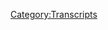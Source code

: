 {{DEFAULTSORT:
    #_TRANSCRIPT_0406:March 1-4, 2020
}}{{Transcript
    | title         = [[406: March 1-4, 2020]]
    | caption       = [https://knowledgefight.libsyn.com/knowledge-fight-march-1-4-2020 Listen to this episode on Libsyn]
    | episodeNumber = [[406: March 1-4, 2020|406]]
    | length        = 03:24:26
}}

{{MessageBox
    | header     = Warning: Bot Generated Content
    | text       = This transcript was automatically generated by transcription software and likely contains many mistakes and misattributions. Please check the audio for definitive quotes, attribution, and context.
    | image      = N3yvass4myg91.webp
    | imagewidth = 50px
    | id         = warning
}}

{{TranscriptBlock
    | name      = Unknown Speaker
    | timestamp = 00:00:00.000
    | text      = N-N-N-N-N-N-N-N-Knowledge Fight
}}

{{TranscriptBlock
    | name      = Unknown Speaker
    | timestamp = 00:00:12.960
    | text      = Damn and Jordan, I am sweating
}}

{{TranscriptBlock
    | name      = Unknown Speaker
    | timestamp = 00:00:18.039
    | text      = knowledgefight.com, it's time to pray
}}

{{TranscriptBlock
    | name      = Unknown Speaker
    | timestamp = 00:00:21.320
    | text      = I have great respect for knowledgefight, knowledgefight
}}

{{TranscriptBlock
    | name      = Unknown Speaker
    | timestamp = 00:00:25.160
    | text      = I'm sick of them posing as if they're the good guys
}}

{{TranscriptBlock
    | name      = Unknown Speaker
    | timestamp = 00:00:27.399
    | text      = Shang, we are the bad guys, knowledgefight
}}

{{TranscriptBlock
    | name      = Unknown Speaker
    | timestamp = 00:00:29.960
    | text      = Damn and Jordan, knowledgefight
}}

{{TranscriptBlock
    | name      = Unknown Speaker
    | timestamp = 00:00:32.200
    | text      = Riddle her, riddle her, riddle her
}}

{{TranscriptBlock
    | name      = Unknown Speaker
    | timestamp = 00:00:35.000
    | text      = Need, I need money, riddle her, riddle her
}}

{{TranscriptBlock
    | name      = Unknown Speaker
    | timestamp = 00:00:39.320
    | text      = Andy and Kansas, Andy and Kansas
}}

{{TranscriptBlock
    | name      = Unknown Speaker
    | timestamp = 00:00:42.159
    | text      = Stop it, Andy and Kansas, Andy and Kansas
}}

{{TranscriptBlock
    | name      = Unknown Speaker
    | timestamp = 00:00:46.159
    | text      = It's time to pray
}}

{{TranscriptBlock
    | name      = Unknown Speaker
    | timestamp = 00:00:47.079
    | text      = Andy and Kansas, you're on the air, thanks for holding us
}}

{{TranscriptBlock
    | name      = Unknown Speaker
    | timestamp = 00:00:49.399
    | text      = Hello Alex, I'm a victim, call in with your Japan
}}

{{TranscriptBlock
    | name      = Unknown Speaker
    | timestamp = 00:00:51.759
    | text      = I love your work
}}

{{TranscriptBlock
    | name      = Unknown Speaker
    | timestamp = 00:00:52.960
    | text      = knowledgefight
}}

{{TranscriptBlock
    | name      = Unknown Speaker
    | timestamp = 00:00:54.799
    | text      = N-N-N-N-Knowledgefight.com
}}

{{TranscriptBlock
    | name      = Unknown Speaker
    | timestamp = 00:00:58.439
    | text      = I love you
}}

{{TranscriptBlock
    | name      = Unknown Speaker
    | timestamp = 00:00:59.399
    | text      = Hey everybody, welcome back to Knowledge Fight, I'm Dan
}}

{{TranscriptBlock
    | name      = Unknown Speaker
    | timestamp = 00:01:01.399
    | text      = I'm Jordan
}}

{{TranscriptBlock
    | name      = Unknown Speaker
    | timestamp = 00:01:01.960
    | text      = We're couple dudes, I can sit around, drink novelty beverages
}}

{{TranscriptBlock
    | name      = Unknown Speaker
    | timestamp = 00:01:04.159
    | text      = and talk a little bit about Alex Jones
}}

{{TranscriptBlock
    | name      = Unknown Speaker
    | timestamp = 00:01:05.760
    | text      = Indeed we are, Dan
}}

{{TranscriptBlock
    | name      = Unknown Speaker
    | timestamp = 00:01:07.040
    | text      = Jordan
}}

{{TranscriptBlock
    | name      = Unknown Speaker
    | timestamp = 00:01:07.480
    | text      = Dan
}}

{{TranscriptBlock
    | name      = Unknown Speaker
    | timestamp = 00:01:08.000
    | text      = Jordan
}}

{{TranscriptBlock
    | name      = Unknown Speaker
    | timestamp = 00:01:08.400
    | text      = Let me ask you a quick question
}}

{{TranscriptBlock
    | name      = Unknown Speaker
    | timestamp = 00:01:09.480
    | text      = What up?
}}

{{TranscriptBlock
    | name      = Unknown Speaker
    | timestamp = 00:01:10.000
    | text      = Have you ever been late because of daylight savings time, Dan?
}}

{{TranscriptBlock
    | name      = Unknown Speaker
    | timestamp = 00:01:13.840
    | text      = Um, yeah, I'm sure I have, but I
}}

{{TranscriptBlock
    | name      = Unknown Speaker
    | timestamp = 00:01:16.239
    | text      = Nothing in specific?
}}

{{TranscriptBlock
    | name      = Unknown Speaker
    | timestamp = 00:01:17.400
    | text      = It absolutely doesn't stick out in my head because
}}

{{TranscriptBlock
    | name      = Unknown Speaker
    | timestamp = 00:01:20.400
    | text      = You were late all the time
}}

{{TranscriptBlock
    | name      = Unknown Speaker
    | timestamp = 00:01:22.040
    | text      = Many times I was tardy to various employments that I had
}}

{{TranscriptBlock
    | name      = Unknown Speaker
    | timestamp = 00:01:26.200
    | text      = So it was not super out of the
}}

{{TranscriptBlock
    | name      = Unknown Speaker
    | timestamp = 00:01:28.599
    | text      = You're asking me this because we were texting before the show
}}

{{TranscriptBlock
    | name      = Unknown Speaker
    | timestamp = 00:01:31.599
    | text      = and I told you I had no idea
}}

{{TranscriptBlock
    | name      = Unknown Speaker
    | timestamp = 00:01:34.079
    | text      = Yeah, exactly, yeah, exactly
}}

{{TranscriptBlock
    | name      = Unknown Speaker
    | timestamp = 00:01:36.200
    | text      = I was thinking that and I was like, this must happen every year
}}

{{TranscriptBlock
    | name      = Unknown Speaker
    | timestamp = 00:01:39.480
    | text      = I texted you, I was like, yeah, so how about, how about
}}

{{TranscriptBlock
    | name      = Unknown Speaker
    | timestamp = 00:01:43.159
    | text      = Eleven
}}

{{TranscriptBlock
    | name      = Unknown Speaker
    | timestamp = 00:01:43.680
    | text      = Yeah, and I thought it was 9.30
}}

{{TranscriptBlock
    | name      = Unknown Speaker
    | timestamp = 00:01:45.799
    | text      = Right, of course
}}

{{TranscriptBlock
    | name      = Unknown Speaker
    | timestamp = 00:01:46.480
    | text      = In the morning and it was actually 10.30, like, oh shit
}}

{{TranscriptBlock
    | name      = Unknown Speaker
    | timestamp = 00:01:49.280
    | text      = I was sitting there
}}

{{TranscriptBlock
    | name      = Unknown Speaker
    | timestamp = 00:01:50.680
    | text      = I had no idea what time it was
}}

{{TranscriptBlock
    | name      = Unknown Speaker
    | timestamp = 00:01:51.719
    | text      = You were like, let's do eleven and it was 10.17
}}

{{TranscriptBlock
    | name      = Unknown Speaker
    | timestamp = 00:01:54.519
    | text      = I haven't even showered yet
}}

{{TranscriptBlock
    | name      = Unknown Speaker
    | timestamp = 00:01:55.879
    | text      = No, we're not doing fucking eleven
}}

{{TranscriptBlock
    | name      = Unknown Speaker
    | timestamp = 00:01:57.680
    | text      = Yeah
}}

{{TranscriptBlock
    | name      = Unknown Speaker
    | timestamp = 00:01:58.719
    | text      = No, I don't know, I don't, I guess like when I worked in an office
}}

{{TranscriptBlock
    | name      = Unknown Speaker
    | timestamp = 00:02:02.319
    | text      = I was obviously so much more aware of it because everybody talks about it
}}

{{TranscriptBlock
    | name      = Unknown Speaker
    | timestamp = 00:02:06.159
    | text      = It's all going around
}}

{{TranscriptBlock
    | name      = Unknown Speaker
    | timestamp = 00:02:07.480
    | text      = And then in the past, like, this is probably the first time I've been caught completely unaware
}}

{{TranscriptBlock
    | name      = Unknown Speaker
    | timestamp = 00:02:12.719
    | text      = Like in the, like, all these other daylight savings time instances
}}

{{TranscriptBlock
    | name      = Unknown Speaker
    | timestamp = 00:02:16.280
    | text      = I've just seen tons of dumb jokes on Twitter
}}

{{TranscriptBlock
    | name      = Unknown Speaker
    | timestamp = 00:02:18.960
    | text      = This is the first time I didn't see anything
}}

{{TranscriptBlock
    | name      = Unknown Speaker
    | timestamp = 00:02:21.280
    | text      = There's a little bit more going on
}}

{{TranscriptBlock
    | name      = Unknown Speaker
    | timestamp = 00:02:22.759
    | text      = Maybe I was, yeah, that could be it
}}

{{TranscriptBlock
    | name      = Unknown Speaker
    | timestamp = 00:02:24.560
    | text      = Right?
}}

{{TranscriptBlock
    | name      = Unknown Speaker
    | timestamp = 00:02:24.960
    | text      = That could be it
}}

{{TranscriptBlock
    | name      = Unknown Speaker
    | timestamp = 00:02:25.439
    | text      = Everybody's like, spring forward, fuck that, let's get Joe Biden
}}

{{TranscriptBlock
    | name      = Unknown Speaker
    | timestamp = 00:02:28.639
    | text      = I've been really busy too with preparation for this episode too
}}

{{TranscriptBlock
    | name      = Unknown Speaker
    | timestamp = 00:02:32.280
    | text      = So it's been pretty crunch time kind of stuff
}}

{{TranscriptBlock
    | name      = Unknown Speaker
    | timestamp = 00:02:35.599
    | text      = So I haven't had a lot of time to dick around and maybe find those bad jokes on Twitter
}}

{{TranscriptBlock
    | name      = Unknown Speaker
    | timestamp = 00:02:39.719
    | text      = I don't know, but anyway, I'm on, I'm still on old daylight savings time
}}

{{TranscriptBlock
    | name      = Unknown Speaker
    | timestamp = 00:02:43.719
    | text      = Ah, I gotcha, I gotcha
}}

{{TranscriptBlock
    | name      = Unknown Speaker
    | timestamp = 00:02:44.919
    | text      = We'll make this work
}}

{{TranscriptBlock
    | name      = Unknown Speaker
    | timestamp = 00:02:45.479
    | text      = We'll catch up, I'm still writing 2019 on my checks, so
}}

{{TranscriptBlock
    | name      = Unknown Speaker
    | timestamp = 00:02:48.639
    | text      = Still writing June on your checks
}}

{{TranscriptBlock
    | name      = Unknown Speaker
    | timestamp = 00:02:50.719
    | text      = So, Jordan, this is by guess what, I don't know much about being late because of daylight savings
}}

{{TranscriptBlock
    | name      = Unknown Speaker
    | timestamp = 00:02:54.639
    | text      = But I do know a lot about Alex Jones
}}

{{TranscriptBlock
    | name      = Unknown Speaker
    | timestamp = 00:02:56.120
    | text      = And I don't know much about either
}}

{{TranscriptBlock
    | name      = Unknown Speaker
    | timestamp = 00:02:57.520
    | text      = So today, Jordan, we got an interesting episode to go over
}}

{{TranscriptBlock
    | name      = Unknown Speaker
    | timestamp = 00:03:00.599
    | text      = We're covering the span of March 1st to 4th, 2020
}}

{{TranscriptBlock
    | name      = Unknown Speaker
    | timestamp = 00:03:05.039
    | text      = I'm Dan, this is 2020
}}

{{TranscriptBlock
    | name      = Unknown Speaker
    | timestamp = 00:03:06.159
    | text      = God dammit
}}

{{TranscriptBlock
    | name      = Unknown Speaker
    | timestamp = 00:03:06.680
    | text      = And it's going to be part one of two, kind of
}}

{{TranscriptBlock
    | name      = Unknown Speaker
    | timestamp = 00:03:11.120
    | text      = Our Wednesday episode we'll cover Thursday and Friday of last week
}}

{{TranscriptBlock
    | name      = Unknown Speaker
    | timestamp = 00:03:15.240
    | text      = This is Sunday through Wednesday
}}

{{TranscriptBlock
    | name      = Unknown Speaker
    | timestamp = 00:03:16.560
    | text      = Alright
}}

{{TranscriptBlock
    | name      = Unknown Speaker
    | timestamp = 00:03:17.039
    | text      = And we will cover the end of the week
}}

{{TranscriptBlock
    | name      = Unknown Speaker
    | timestamp = 00:03:18.599
    | text      = And I'll explain why there's a dichotomy
}}

{{TranscriptBlock
    | name      = Unknown Speaker
    | timestamp = 00:03:22.000
    | text      = But before I get to that, before I get to that explanation
}}

{{TranscriptBlock
    | name      = Unknown Speaker
    | timestamp = 00:03:24.400
    | text      = Alright, alright
}}

{{TranscriptBlock
    | name      = Unknown Speaker
    | timestamp = 00:03:24.879
    | text      = We're going to take a moment to say thank you to the folks who have signed up and are supporting the show
}}

{{TranscriptBlock
    | name      = Unknown Speaker
    | timestamp = 00:03:28.000
    | text      = So first, Reed, thank you so much, you are now a policy wonk
}}

{{TranscriptBlock
    | name      = Unknown Speaker
    | timestamp = 00:03:31.360
    | text      = I'm a policy wonk
}}

{{TranscriptBlock
    | name      = Unknown Speaker
    | timestamp = 00:03:32.520
    | text      = Thank you, Reed
}}

{{TranscriptBlock
    | name      = Unknown Speaker
    | timestamp = 00:03:33.039
    | text      = Thank you, Reed, something Alex doesn't do
}}

{{TranscriptBlock
    | name      = Unknown Speaker
    | timestamp = 00:03:34.639
    | text      = Ah, get out of here
}}

{{TranscriptBlock
    | name      = Unknown Speaker
    | timestamp = 00:03:36.960
    | text      = Next, Richard, thank you so much, you're now a policy wonk
}}

{{TranscriptBlock
    | name      = Unknown Speaker
    | timestamp = 00:03:39.479
    | text      = I'm a policy wonk
}}

{{TranscriptBlock
    | name      = Unknown Speaker
    | timestamp = 00:03:40.680
    | text      = Thanks, Richard
}}

{{TranscriptBlock
    | name      = Unknown Speaker
    | timestamp = 00:03:41.280
    | text      = Thank you, Rich
}}

{{TranscriptBlock
    | name      = Unknown Speaker
    | timestamp = 00:03:42.000
    | text      = Next, Casey, thank you so much, you're now a policy wonk
}}

{{TranscriptBlock
    | name      = Unknown Speaker
    | timestamp = 00:03:44.599
    | text      = I'm a policy wonk
}}

{{TranscriptBlock
    | name      = Unknown Speaker
    | timestamp = 00:03:45.800
    | text      = Thanks, Casey
}}

{{TranscriptBlock
    | name      = Unknown Speaker
    | timestamp = 00:03:46.360
    | text      = Thanks, Casey
}}

{{TranscriptBlock
    | name      = Unknown Speaker
    | timestamp = 00:03:46.879
    | text      = Next, Tom from Bristol, thank you so much, you are now a policy wonk
}}

{{TranscriptBlock
    | name      = Unknown Speaker
    | timestamp = 00:03:50.280
    | text      = I'm a policy wonk
}}

{{TranscriptBlock
    | name      = Unknown Speaker
    | timestamp = 00:03:51.240
    | text      = Thank you, Tom from Bristol
}}

{{TranscriptBlock
    | name      = Unknown Speaker
    | timestamp = 00:03:52.360
    | text      = Thank you, Tom
}}

{{TranscriptBlock
    | name      = Unknown Speaker
    | timestamp = 00:03:52.960
    | text      = Next, clone tool, K-L-O-N-E-T-U-U-L
}}

{{TranscriptBlock
    | name      = Unknown Speaker
    | timestamp = 00:03:58.479
    | text      = Thank you so much, you are now a policy wonk
}}

{{TranscriptBlock
    | name      = Unknown Speaker
    | timestamp = 00:04:00.400
    | text      = I'm a policy wonk
}}

{{TranscriptBlock
    | name      = Unknown Speaker
    | timestamp = 00:04:01.520
    | text      = Thank you clone tool
}}

{{TranscriptBlock
    | name      = Unknown Speaker
    | timestamp = 00:04:02.479
    | text      = Thank you
}}

{{TranscriptBlock
    | name      = Unknown Speaker
    | timestamp = 00:04:03.159
    | text      = Next, robotronic with two N's
}}

{{TranscriptBlock
    | name      = Unknown Speaker
    | timestamp = 00:04:05.639
    | text      = Thank you so much, you are now a policy wonk
}}

{{TranscriptBlock
    | name      = Unknown Speaker
    | timestamp = 00:04:07.280
    | text      = I'm a policy wonk
}}

{{TranscriptBlock
    | name      = Unknown Speaker
    | timestamp = 00:04:08.560
    | text      = Is the
}}

{{TranscriptBlock
    | name      = Unknown Speaker
    | timestamp = 00:04:10.020
    | text      = N in front of a robotronic silent?
}}

{{TranscriptBlock
    | name      = Unknown Speaker
    | timestamp = 00:04:11.280
    | text      = Is that the one?
}}

{{TranscriptBlock
    | name      = Unknown Speaker
    | timestamp = 00:04:11.840
    | text      = No-no no
}}

{{TranscriptBlock
    | name      = Unknown Speaker
    | timestamp = 00:04:12.840
    | text      = Where there was one, there is two
}}

{{TranscriptBlock
    | name      = Unknown Speaker
    | timestamp = 00:04:15.000
    | text      = Robotronic, thank you very much
}}

{{TranscriptBlock
    | name      = Unknown Speaker
    | timestamp = 00:04:16.560
    | text      = Next, The Other Melinda, thank you so much. You are now a policy wonk.
}}

{{TranscriptBlock
    | name      = Unknown Speaker
    | timestamp = 00:04:19.519
    | text      = I'm a policy wonk.
}}

{{TranscriptBlock
    | name      = Unknown Speaker
    | timestamp = 00:04:20.560
    | text      = Thank you, The Other Melinda, although I think, you know, you should be the main Melinda.
}}

{{TranscriptBlock
    | name      = Unknown Speaker
    | timestamp = 00:04:24.560
    | text      = Yeah, own the Melinda space.
}}

{{TranscriptBlock
    | name      = Unknown Speaker
    | timestamp = 00:04:25.959
    | text      = Yeah, yeah, yeah. It's a point of view, less than...
}}

{{TranscriptBlock
    | name      = Unknown Speaker
    | timestamp = 00:04:27.759
    | text      = Sure.
}}

{{TranscriptBlock
    | name      = Unknown Speaker
    | timestamp = 00:04:28.759
    | text      = And The People's Bayonet, thank you so much. You are now a policy wonk.
}}

{{TranscriptBlock
    | name      = Unknown Speaker
    | timestamp = 00:04:32.560
    | text      = I'm a policy wonk.
}}

{{TranscriptBlock
    | name      = Unknown Speaker
    | timestamp = 00:04:33.560
    | text      = Thank you, The People's Bayonet.
}}

{{TranscriptBlock
    | name      = Unknown Speaker
    | timestamp = 00:04:34.959
    | text      = Yeah, and finally, I'd like to say thank you to a couple of people who donated on an elevated level,
}}

{{TranscriptBlock
    | name      = Unknown Speaker
    | timestamp = 00:04:38.560
    | text      = and we appreciate that very much.
}}

{{TranscriptBlock
    | name      = Unknown Speaker
    | timestamp = 00:04:39.759
    | text      = So first, Shay, thank you so much. You are now a technocrat.
}}

{{TranscriptBlock
    | name      = Unknown Speaker
    | timestamp = 00:04:42.959
    | text      = And Chris, with an O-H, thank you so much. You are now a technocrat.
}}

{{TranscriptBlock
    | name      = Unknown Speaker
    | timestamp = 00:04:46.959
    | text      = I'm a policy wonk.
}}

{{TranscriptBlock
    | name      = Unknown Speaker
    | timestamp = 00:04:48.160
    | text      = Crikey, mate, that's fantastic. Have yourself a brew.
}}

{{TranscriptBlock
    | name      = Unknown Speaker
    | timestamp = 00:04:51.160
    | text      = How's your 401k doing, bro?
}}

{{TranscriptBlock
    | name      = Unknown Speaker
    | timestamp = 00:04:52.759
    | text      = Alright, we gotta go full tilt boogie on this, Watson, alright?
}}

{{TranscriptBlock
    | name      = Unknown Speaker
    | timestamp = 00:04:55.360
    | text      = Let's just get down to business. We ain't making that money off that heroin.
}}

{{TranscriptBlock
    | name      = Unknown Speaker
    | timestamp = 00:04:58.560
    | text      = Why are you pimps so good?
}}

{{TranscriptBlock
    | name      = Unknown Speaker
    | timestamp = 00:05:00.360
    | text      = My neck is freakishly large.
}}

{{TranscriptBlock
    | name      = Unknown Speaker
    | timestamp = 00:05:02.360
    | text      = I declare info war on you.
}}

{{TranscriptBlock
    | name      = Unknown Speaker
    | timestamp = 00:05:05.160
    | text      = Thank you so much, Shay and Chris.
}}

{{TranscriptBlock
    | name      = Unknown Speaker
    | timestamp = 00:05:07.160
    | text      = If you're out there listening and you're thinking, hey, I enjoy the show, I like what these gents do,
}}

{{TranscriptBlock
    | name      = Unknown Speaker
    | timestamp = 00:05:10.560
    | text      = I'd like to support the show, you can do that by going to our website, knowledgefight.com,
}}

{{TranscriptBlock
    | name      = Unknown Speaker
    | timestamp = 00:05:13.759
    | text      = clicking the button that says support the show, we would appreciate it.
}}

{{TranscriptBlock
    | name      = Unknown Speaker
    | timestamp = 00:05:16.360
    | text      = Yes, that would be very helpful.
}}

{{TranscriptBlock
    | name      = Unknown Speaker
    | timestamp = 00:05:17.560
    | text      = Also, very special thank you to Lar.
}}

{{TranscriptBlock
    | name      = Unknown Speaker
    | timestamp = 00:05:20.360
    | text      = Absolutely.
}}

{{TranscriptBlock
    | name      = Unknown Speaker
    | timestamp = 00:05:21.360
    | text      = Our very talented artist.
}}

{{TranscriptBlock
    | name      = Unknown Speaker
    | timestamp = 00:05:24.360
    | text      = At Larist, yeah, yeah, yeah.
}}

{{TranscriptBlock
    | name      = Unknown Speaker
    | timestamp = 00:05:26.360
    | text      = On Twitter, at Larist, yeah.
}}

{{TranscriptBlock
    | name      = Unknown Speaker
    | timestamp = 00:05:28.560
    | text      = We were talking about how I wanted an emotional support pelican,
}}

{{TranscriptBlock
    | name      = Unknown Speaker
    | timestamp = 00:05:32.560
    | text      = based on Alex's contention that there are emotional support pelicans on airplanes because liberals are crazy.
}}

{{TranscriptBlock
    | name      = Unknown Speaker
    | timestamp = 00:05:37.959
    | text      = Did you get one?
}}

{{TranscriptBlock
    | name      = Unknown Speaker
    | timestamp = 00:05:38.560
    | text      = I did, actually, in the form of a cartoon.
}}

{{TranscriptBlock
    | name      = Unknown Speaker
    | timestamp = 00:05:41.560
    | text      = And I sent it your way and you have turned it into a shirt that people can now get if they would like.
}}

{{TranscriptBlock
    | name      = Unknown Speaker
    | timestamp = 00:05:47.360
    | text      = There's a button on our website, knowledgefight.com, that says shirts.
}}

{{TranscriptBlock
    | name      = Unknown Speaker
    | timestamp = 00:05:51.360
    | text      = If you just go there, it'll direct you to the store where you can buy, there's that,
}}

{{TranscriptBlock
    | name      = Unknown Speaker
    | timestamp = 00:05:55.360
    | text      = there's the purple penguin shirt, there's the rector princess.
}}

{{TranscriptBlock
    | name      = Unknown Speaker
    | timestamp = 00:05:59.360
    | text      = Three of our shirt designs are all Lar.
}}

{{TranscriptBlock
    | name      = Unknown Speaker
    | timestamp = 00:06:01.360
    | text      = And he's incredible.
}}

{{TranscriptBlock
    | name      = Unknown Speaker
    | timestamp = 00:06:03.360
    | text      = Thank you very much.
}}

{{TranscriptBlock
    | name      = Unknown Speaker
    | timestamp = 00:06:04.360
    | text      = All very oblique inside jokes.
}}

{{TranscriptBlock
    | name      = Unknown Speaker
    | timestamp = 00:06:07.360
    | text      = They've got crossover appeal, Dan.
}}

{{TranscriptBlock
    | name      = Unknown Speaker
    | timestamp = 00:06:10.360
    | text      = That's the main thing.
}}

{{TranscriptBlock
    | name      = Unknown Speaker
    | timestamp = 00:06:12.360
    | text      = But thank you so much, Lar.
}}

{{TranscriptBlock
    | name      = Unknown Speaker
    | timestamp = 00:06:13.360
    | text      = And if you'd like that, please go enjoy.
}}

{{TranscriptBlock
    | name      = Unknown Speaker
    | timestamp = 00:06:16.360
    | text      = It's a great, cranky-looking pelican.
}}

{{TranscriptBlock
    | name      = Unknown Speaker
    | timestamp = 00:06:18.360
    | text      = It is, it is.
}}

{{TranscriptBlock
    | name      = Unknown Speaker
    | timestamp = 00:06:19.360
    | text      = The eye is haunting.
}}

{{TranscriptBlock
    | name      = Unknown Speaker
    | timestamp = 00:06:21.360
    | text      = Yes, absolutely.
}}

{{TranscriptBlock
    | name      = Unknown Speaker
    | timestamp = 00:06:22.360
    | text      = So, Jordan, today, a lot of meat on the plate, a lot of stuff to get into.
}}

{{TranscriptBlock
    | name      = Unknown Speaker
    | timestamp = 00:06:27.360
    | text      = But before we get down to business, we've got to take a little moment to hear an out-of-context drop from today's show.
}}

{{TranscriptBlock
    | name      = Unknown Speaker
    | timestamp = 00:06:34.360
    | text      = Alex, why the hell are you talking about cheeseburgers here on air?
}}

{{TranscriptBlock
    | name      = Unknown Speaker
    | timestamp = 00:06:36.360
    | text      = Because I don't know what to do at this point.
}}

{{TranscriptBlock
    | name      = Unknown Speaker
    | timestamp = 00:06:38.360
    | text      = That's what I would do, too.
}}

{{TranscriptBlock
    | name      = Unknown Speaker
    | timestamp = 00:06:40.360
    | text      = Yeah, that's the best decision I think he's ever made.
}}

{{TranscriptBlock
    | name      = Unknown Speaker
    | timestamp = 00:06:43.360
    | text      = I would fuck around and listen, you know, I'd just start talking about cheeseburgers.
}}

{{TranscriptBlock
    | name      = Unknown Speaker
    | timestamp = 00:06:47.360
    | text      = I have no idea what to do.
}}

{{TranscriptBlock
    | name      = Unknown Speaker
    | timestamp = 00:06:48.360
    | text      = So, March 1st is when Alex gets back from his vacation to CPAC, where, of course, we covered his rally that was embarrassing and a disaster.
}}

{{TranscriptBlock
    | name      = Unknown Speaker
    | timestamp = 00:06:57.360
    | text      = Right, but at least he didn't get coronavirus, so...
}}

{{TranscriptBlock
    | name      = Unknown Speaker
    | timestamp = 00:07:00.360
    | text      = Remains to be seen.
}}

{{TranscriptBlock
    | name      = Unknown Speaker
    | timestamp = 00:07:02.360
    | text      = I know, as we're recording this, that's still the developing story.
}}

{{TranscriptBlock
    | name      = Unknown Speaker
    | timestamp = 00:07:06.360
    | text      = There's still uncertainty around any kind of exposure that might have happened with the one person at CPAC who has tested positive for coronavirus.
}}

{{TranscriptBlock
    | name      = Unknown Speaker
    | timestamp = 00:07:15.360
    | text      = I have no idea.
}}

{{TranscriptBlock
    | name      = Unknown Speaker
    | timestamp = 00:07:16.360
    | text      = I would not like to speculate because that's... I don't know, that feels...
}}

{{TranscriptBlock
    | name      = Unknown Speaker
    | timestamp = 00:07:20.360
    | text      = Oh, yeah, no, not going to bother with that.
}}

{{TranscriptBlock
    | name      = Unknown Speaker
    | timestamp = 00:07:22.360
    | text      = But Alex was there, he did his dumb rally, he did some other dumb stuff, and he's back in studio.
}}

{{TranscriptBlock
    | name      = Unknown Speaker
    | timestamp = 00:07:28.360
    | text      = So, this is the Sunday episode when he is returned.
}}

{{TranscriptBlock
    | name      = Unknown Speaker
    | timestamp = 00:07:31.360
    | text      = Right.
}}

{{TranscriptBlock
    | name      = Unknown Speaker
    | timestamp = 00:07:32.360
    | text      = And I was hoping that he would talk about the rally, and he does not.
}}

{{TranscriptBlock
    | name      = Unknown Speaker
    | timestamp = 00:07:37.360
    | text      = No, of course not. It was a disaster.
}}

{{TranscriptBlock
    | name      = Unknown Speaker
    | timestamp = 00:07:39.360
    | text      = It does not come up.
}}

{{TranscriptBlock
    | name      = Unknown Speaker
    | timestamp = 00:07:41.360
    | text      = At all?
}}

{{TranscriptBlock
    | name      = Unknown Speaker
    | timestamp = 00:07:42.360
    | text      = No. When he talks about going to CPAC, he claims that he was going to CPAC in order to gauge how strong the Neocons were.
}}

{{TranscriptBlock
    | name      = Unknown Speaker
    | timestamp = 00:07:50.360
    | text      = Sure.
}}

{{TranscriptBlock
    | name      = Unknown Speaker
    | timestamp = 00:07:51.360
    | text      = It was like a fact-finding mission.
}}

{{TranscriptBlock
    | name      = Unknown Speaker
    | timestamp = 00:07:52.360
    | text      = Sure.
}}

{{TranscriptBlock
    | name      = Unknown Speaker
    | timestamp = 00:07:53.360
    | text      = It's pretty ridiculous.
}}

{{TranscriptBlock
    | name      = Unknown Speaker
    | timestamp = 00:07:55.360
    | text      = It's a secret investigation.
}}

{{TranscriptBlock
    | name      = Unknown Speaker
    | timestamp = 00:07:57.360
    | text      = Yeah.
}}

{{TranscriptBlock
    | name      = Unknown Speaker
    | timestamp = 00:07:58.360
    | text      = He was hired by Erik Prince to infiltrate CPAC, yeah.
}}

{{TranscriptBlock
    | name      = Unknown Speaker
    | timestamp = 00:08:00.360
    | text      = So, we're starting on the first, and we'll get through the fourth.
}}

{{TranscriptBlock
    | name      = Unknown Speaker
    | timestamp = 00:08:03.360
    | text      = And the reason that I cut it off there, instead of going the whole week, is one, the whole week would have been way too much to go over in one sitting.
}}

{{TranscriptBlock
    | name      = Unknown Speaker
    | timestamp = 00:08:09.360
    | text      = Second, on the fifth, on Thursday, Alex shaved his head.
}}

{{TranscriptBlock
    | name      = Unknown Speaker
    | timestamp = 00:08:15.360
    | text      = So...
}}

{{TranscriptBlock
    | name      = Unknown Speaker
    | timestamp = 00:08:16.360
    | text      = I saw, I was unable to avoid that information.
}}

{{TranscriptBlock
    | name      = Unknown Speaker
    | timestamp = 00:08:18.360
    | text      = Right.
}}

{{TranscriptBlock
    | name      = Unknown Speaker
    | timestamp = 00:08:19.360
    | text      = Alex shaved his goddamn head.
}}

{{TranscriptBlock
    | name      = Unknown Speaker
    | timestamp = 00:08:21.360
    | text      = On the show?
}}

{{TranscriptBlock
    | name      = Unknown Speaker
    | timestamp = 00:08:22.360
    | text      = No.
}}

{{TranscriptBlock
    | name      = Unknown Speaker
    | timestamp = 00:08:23.360
    | text      = Oh, damn it.
}}

{{TranscriptBlock
    | name      = Unknown Speaker
    | timestamp = 00:08:24.360
    | text      = But he has a bald-ass head.
}}

{{TranscriptBlock
    | name      = Unknown Speaker
    | timestamp = 00:08:25.360
    | text      = So, from the fifth onward, it's a new era of Alex.
}}

{{TranscriptBlock
    | name      = Unknown Speaker
    | timestamp = 00:08:28.360
    | text      = That's true.
}}

{{TranscriptBlock
    | name      = Unknown Speaker
    | timestamp = 00:08:29.360
    | text      = It's bald Alex.
}}

{{TranscriptBlock
    | name      = Unknown Speaker
    | timestamp = 00:08:30.360
    | text      = It's bald Alex.
}}

{{TranscriptBlock
    | name      = Unknown Speaker
    | timestamp = 00:08:31.360
    | text      = So, in essence, this episode is the last few days left of Harry Alex.
}}

{{TranscriptBlock
    | name      = Unknown Speaker
    | timestamp = 00:08:36.360
    | text      = This is before Andre Agassi removed his wig.
}}

{{TranscriptBlock
    | name      = Unknown Speaker
    | timestamp = 00:08:39.360
    | text      = Right.
}}

{{TranscriptBlock
    | name      = Unknown Speaker
    | timestamp = 00:08:40.360
    | text      = So, it's sort of like a BCAD situation.
}}

{{TranscriptBlock
    | name      = Unknown Speaker
    | timestamp = 00:08:43.360
    | text      = Right, right, right, right.
}}

{{TranscriptBlock
    | name      = Unknown Speaker
    | timestamp = 00:08:44.360
    | text      = We're going through the last years of BC.
}}

{{TranscriptBlock
    | name      = Unknown Speaker
    | timestamp = 00:08:46.360
    | text      = Anno Baldini, I believe, yeah.
}}

{{TranscriptBlock
    | name      = Unknown Speaker
    | timestamp = 00:08:48.360
    | text      = Absolutely.
}}

{{TranscriptBlock
    | name      = Unknown Speaker
    | timestamp = 00:08:49.360
    | text      = So, we start here on the first, and Alex, I guess he had some premonitions about some things.
}}

{{TranscriptBlock
    | name      = Unknown Speaker
    | timestamp = 00:08:56.360
    | text      = Well, my advice to President Trump is this.
}}

{{TranscriptBlock
    | name      = Unknown Speaker
    | timestamp = 00:09:01.360
    | text      = Beware the Ides of March.
}}

{{TranscriptBlock
    | name      = Unknown Speaker
    | timestamp = 00:09:04.360
    | text      = And I was thinking that yesterday afternoon, when I was looking up at leap year day.
}}

{{TranscriptBlock
    | name      = Unknown Speaker
    | timestamp = 00:09:12.360
    | text      = Here we go.
}}

{{TranscriptBlock
    | name      = Unknown Speaker
    | timestamp = 00:09:13.360
    | text      = February 29th, and I sat back and I went, beware the Ides of March.
}}

{{TranscriptBlock
    | name      = Unknown Speaker
    | timestamp = 00:09:17.360
    | text      = Because it's a leap year.
}}

{{TranscriptBlock
    | name      = Unknown Speaker
    | timestamp = 00:09:18.360
    | text      = And I didn't watch Saturday Night Live last night.
}}

{{TranscriptBlock
    | name      = Unknown Speaker
    | timestamp = 00:09:21.360
    | text      = In fact, I went to bed pretty early after going to one of my friend's 50th birthday
}}

{{TranscriptBlock
    | name      = Unknown Speaker
    | timestamp = 00:09:26.360
    | text      = parties with my children.
}}

{{TranscriptBlock
    | name      = Unknown Speaker
    | timestamp = 00:09:27.360
    | text      = Happy birthday.
}}

{{TranscriptBlock
    | name      = Unknown Speaker
    | timestamp = 00:09:28.360
    | text      = But as I laid there in bed, I thought, beware the Ides of March.
}}

{{TranscriptBlock
    | name      = Unknown Speaker
    | timestamp = 00:09:34.360
    | text      = And then I got up this morning, the video's up on Saturday Night Live, and they're making
}}

{{TranscriptBlock
    | name      = Unknown Speaker
    | timestamp = 00:09:39.360
    | text      = threats about Julius Caesar and the Ides of March, and how they're coming after President
}}

{{TranscriptBlock
    | name      = Unknown Speaker
    | timestamp = 00:09:45.360
    | text      = Trump.
}}

{{TranscriptBlock
    | name      = Unknown Speaker
    | timestamp = 00:09:46.360
    | text      = All right.
}}

{{TranscriptBlock
    | name      = Unknown Speaker
    | timestamp = 00:09:47.360
    | text      = Every year, Alex ominously talks about the Ides of March.
}}

{{TranscriptBlock
    | name      = Unknown Speaker
    | timestamp = 00:09:51.360
    | text      = We're on year 20 of the Ides of March being an issue.
}}

{{TranscriptBlock
    | name      = Unknown Speaker
    | timestamp = 00:09:54.360
    | text      = The reason is because it's one of the few literate references he has that makes him
}}

{{TranscriptBlock
    | name      = Unknown Speaker
    | timestamp = 00:09:57.860
    | text      = sound smart and research to dumb people.
}}

{{TranscriptBlock
    | name      = Unknown Speaker
    | timestamp = 00:10:00.360
    | text      = Sure, sure, sure.
}}

{{TranscriptBlock
    | name      = Unknown Speaker
    | timestamp = 00:10:01.360
    | text      = Either that, or he's super into late 70s horn rock.
}}

{{TranscriptBlock
    | name      = Unknown Speaker
    | timestamp = 00:10:05.360
    | text      = Oh, yeah?
}}

{{TranscriptBlock
    | name      = Unknown Speaker
    | timestamp = 00:10:06.360
    | text      = I'm your vehicle, baby.
}}

{{TranscriptBlock
    | name      = Unknown Speaker
    | timestamp = 00:10:07.360
    | text      = Oh, get out of here.
}}

{{TranscriptBlock
    | name      = Unknown Speaker
    | timestamp = 00:10:08.360
    | text      = Anywhere you want to go.
}}

{{TranscriptBlock
    | name      = Unknown Speaker
    | timestamp = 00:10:09.360
    | text      = Get out of here.
}}

{{TranscriptBlock
    | name      = Unknown Speaker
    | timestamp = 00:10:10.360
    | text      = Nobody's into 70s horn rock.
}}

{{TranscriptBlock
    | name      = Unknown Speaker
    | timestamp = 00:10:11.360
    | text      = That song's really great.
}}

{{TranscriptBlock
    | name      = Unknown Speaker
    | timestamp = 00:10:12.360
    | text      = Usually one of my big karaoke numbers.
}}

{{TranscriptBlock
    | name      = Unknown Speaker
    | timestamp = 00:10:14.120
    | text      = I think Alex wants you to think he's psychic and he's in touch with some larger thing in
}}

{{TranscriptBlock
    | name      = Unknown Speaker
    | timestamp = 00:10:17.960
    | text      = the universe, because he thought about the Ides of March, and then the next morning he
}}

{{TranscriptBlock
    | name      = Unknown Speaker
    | timestamp = 00:10:20.899
    | text      = sees something reasonably close to that on SNL, so he must be reading the zeitgeist.
}}

{{TranscriptBlock
    | name      = Unknown Speaker
    | timestamp = 00:10:26.059
    | text      = I have a suspicion that Alex did watch SNL, because he's really mirroring things really
}}

{{TranscriptBlock
    | name      = Unknown Speaker
    | timestamp = 00:10:31.279
    | text      = closely.
}}

{{TranscriptBlock
    | name      = Unknown Speaker
    | timestamp = 00:10:32.460
    | text      = He's upset about a joke in John Mulaney's intro set.
}}

{{TranscriptBlock
    | name      = Unknown Speaker
    | timestamp = 00:10:35.779
    | text      = In Mulaney's bit, he sets up the joke by establishing that Caesar is where leap year started.
}}

{{TranscriptBlock
    | name      = Unknown Speaker
    | timestamp = 00:10:41.480
    | text      = So Alex, the leap year part is even connected.
}}

{{TranscriptBlock
    | name      = Unknown Speaker
    | timestamp = 00:10:44.000
    | text      = Was Mulaney hosting last night?
}}

{{TranscriptBlock
    | name      = Unknown Speaker
    | timestamp = 00:10:46.200
    | text      = Last week.
}}

{{TranscriptBlock
    | name      = Unknown Speaker
    | timestamp = 00:10:47.200
    | text      = Oh, last week.
}}

{{TranscriptBlock
    | name      = Unknown Speaker
    | timestamp = 00:10:48.200
    | text      = From when we were recording.
}}

{{TranscriptBlock
    | name      = Unknown Speaker
    | timestamp = 00:10:49.200
    | text      = That's right.
}}

{{TranscriptBlock
    | name      = Unknown Speaker
    | timestamp = 00:10:50.200
    | text      = Now I remember where we are.
}}

{{TranscriptBlock
    | name      = Unknown Speaker
    | timestamp = 00:10:51.200
    | text      = Mulaney's whole joke is that leap years started under Caesar, and another thing they did back
}}

{{TranscriptBlock
    | name      = Unknown Speaker
    | timestamp = 00:10:55.179
    | text      = then was all the senators stabbed Caesar because he was power mad.
}}

{{TranscriptBlock
    | name      = Unknown Speaker
    | timestamp = 00:10:58.779
    | text      = The tag to that joke is him saying that he called his lawyer to see if he could say that
}}

{{TranscriptBlock
    | name      = Unknown Speaker
    | timestamp = 00:11:02.279
    | text      = joke, and his lawyer called another lawyer who said it was cool.
}}

{{TranscriptBlock
    | name      = Unknown Speaker
    | timestamp = 00:11:06.120
    | text      = So there's a layer to the joke.
}}

{{TranscriptBlock
    | name      = Unknown Speaker
    | timestamp = 00:11:10.519
    | text      = So what was the first lawyer thinking?
}}

{{TranscriptBlock
    | name      = Unknown Speaker
    | timestamp = 00:11:12.039
    | text      = I don't know.
}}

{{TranscriptBlock
    | name      = Unknown Speaker
    | timestamp = 00:11:13.039
    | text      = He called another lawyer.
}}

{{TranscriptBlock
    | name      = Unknown Speaker
    | timestamp = 00:11:14.039
    | text      = That's not good.
}}

{{TranscriptBlock
    | name      = Unknown Speaker
    | timestamp = 00:11:15.039
    | text      = However you slice it, Alex's interpretation of things is really unfair.
}}

{{TranscriptBlock
    | name      = Unknown Speaker
    | timestamp = 00:11:17.940
    | text      = To characterize Mulaney's bit as a threat that they're coming after Trump, Caesar style
}}

{{TranscriptBlock
    | name      = Unknown Speaker
    | timestamp = 00:11:21.820
    | text      = is just ridiculous.
}}

{{TranscriptBlock
    | name      = Unknown Speaker
    | timestamp = 00:11:23.320
    | text      = I'm not sure if that joke is great, and I bet it probably could be improved with a couple
}}

{{TranscriptBlock
    | name      = Unknown Speaker
    | timestamp = 00:11:27.679
    | text      = more rounds of edits, but it's clearly a joke.
}}

{{TranscriptBlock
    | name      = Unknown Speaker
    | timestamp = 00:11:30.600
    | text      = Like if Nick DePaulo got on stage at SNL and started talking about how all the black people
}}

{{TranscriptBlock
    | name      = Unknown Speaker
    | timestamp = 00:11:34.759
    | text      = in the country need to go and started throwing around slurs, Alex would get on air the next
}}

{{TranscriptBlock
    | name      = Unknown Speaker
    | timestamp = 00:11:38.940
    | text      = day to defend that as free speech.
}}

{{TranscriptBlock
    | name      = Unknown Speaker
    | timestamp = 00:11:40.759
    | text      = 100%.
}}

{{TranscriptBlock
    | name      = Unknown Speaker
    | timestamp = 00:11:41.759
    | text      = That's brilliant about how if DePaulo faces any consequences, it's proof of the authoritarian
}}

{{TranscriptBlock
    | name      = Unknown Speaker
    | timestamp = 00:11:45.480
    | text      = left destroying Americana.
}}

{{TranscriptBlock
    | name      = Unknown Speaker
    | timestamp = 00:11:46.480
    | text      = Absolutely.
}}

{{TranscriptBlock
    | name      = Unknown Speaker
    | timestamp = 00:11:47.480
    | text      = They're trying to censor us.
}}

{{TranscriptBlock
    | name      = Unknown Speaker
    | timestamp = 00:11:49.799
    | text      = But a joke at the dear leader's expense, that's no longer a joke.
}}

{{TranscriptBlock
    | name      = Unknown Speaker
    | timestamp = 00:11:53.120
    | text      = That's a threat.
}}

{{TranscriptBlock
    | name      = Unknown Speaker
    | timestamp = 00:11:54.559
    | text      = Ignore the fact that it has all the characteristic structure of a joke.
}}

{{TranscriptBlock
    | name      = Unknown Speaker
    | timestamp = 00:11:57.340
    | text      = It was said on a comedy program and that people laughed and it was followed with a tag.
}}

{{TranscriptBlock
    | name      = Unknown Speaker
    | timestamp = 00:12:01.559
    | text      = That's no joke.
}}

{{TranscriptBlock
    | name      = Unknown Speaker
    | timestamp = 00:12:02.559
    | text      = My point is that Alex does not give a fuck about any notions of free speech.
}}

{{TranscriptBlock
    | name      = Unknown Speaker
    | timestamp = 00:12:06.960
    | text      = If he had the ability, he would probably try and put Mulaney in jail for that.
}}

{{TranscriptBlock
    | name      = Unknown Speaker
    | timestamp = 00:12:10.519
    | text      = Absolutely.
}}

{{TranscriptBlock
    | name      = Unknown Speaker
    | timestamp = 00:12:11.519
    | text      = Like, Mulaney.
}}

{{TranscriptBlock
    | name      = Unknown Speaker
    | timestamp = 00:12:12.519
    | text      = Yeah, exactly.
}}

{{TranscriptBlock
    | name      = Unknown Speaker
    | timestamp = 00:12:13.519
    | text      = So, one of the primary preoccupations on this Sunday show is obviously coronavirus.
}}

{{TranscriptBlock
    | name      = Unknown Speaker
    | timestamp = 00:12:20.720
    | text      = Alex has gotten back into studio having not been able to cover it while Mike Adams and
}}

{{TranscriptBlock
    | name      = Unknown Speaker
    | timestamp = 00:12:25.120
    | text      = Alan Keyes were hosting while he was gone.
}}

{{TranscriptBlock
    | name      = Unknown Speaker
    | timestamp = 00:12:28.000
    | text      = Again, really struggling with that fact.
}}

{{TranscriptBlock
    | name      = Unknown Speaker
    | timestamp = 00:12:29.879
    | text      = Right.
}}

{{TranscriptBlock
    | name      = Unknown Speaker
    | timestamp = 00:12:30.879
    | text      = So now the situation as Alex sees it is that there's two camps in the world and one is
}}

{{TranscriptBlock
    | name      = Unknown Speaker
    | timestamp = 00:12:36.559
    | text      = saying that the virus is a hoax and it's not real.
}}

{{TranscriptBlock
    | name      = Unknown Speaker
    | timestamp = 00:12:40.080
    | text      = It's all bullshit.
}}

{{TranscriptBlock
    | name      = Unknown Speaker
    | timestamp = 00:12:41.080
    | text      = Sure.
}}

{{TranscriptBlock
    | name      = Unknown Speaker
    | timestamp = 00:12:42.080
    | text      = And the other is saying that it's the end of humanity.
}}

{{TranscriptBlock
    | name      = Unknown Speaker
    | timestamp = 00:12:44.120
    | text      = Right.
}}

{{TranscriptBlock
    | name      = Unknown Speaker
    | timestamp = 00:12:45.120
    | text      = And...
}}

{{TranscriptBlock
    | name      = Unknown Speaker
    | timestamp = 00:12:46.120
    | text      = I think there's a middle ground.
}}

{{TranscriptBlock
    | name      = Unknown Speaker
    | timestamp = 00:12:47.120
    | text      = Sure.
}}

{{TranscriptBlock
    | name      = Unknown Speaker
    | timestamp = 00:12:48.120
    | text      = Now, I want to explain something.
}}

{{TranscriptBlock
    | name      = Unknown Speaker
    | timestamp = 00:12:49.120
    | text      = I know the listeners know.
}}

{{TranscriptBlock
    | name      = Unknown Speaker
    | timestamp = 00:12:50.120
    | text      = This is why you tune in.
}}

{{TranscriptBlock
    | name      = Unknown Speaker
    | timestamp = 00:12:51.120
    | text      = You've seen the track record.
}}

{{TranscriptBlock
    | name      = Unknown Speaker
    | timestamp = 00:12:52.120
    | text      = My North Star is telling the truth and I don't ever hype something up unless I really think
}}

{{TranscriptBlock
    | name      = Unknown Speaker
    | timestamp = 00:12:59.440
    | text      = it's of great concern.
}}

{{TranscriptBlock
    | name      = Unknown Speaker
    | timestamp = 00:13:01.240
    | text      = What about that homeless guy with the chip?
}}

{{TranscriptBlock
    | name      = Unknown Speaker
    | timestamp = 00:13:03.759
    | text      = And so there are two camps out there and there shouldn't be.
}}

{{TranscriptBlock
    | name      = Unknown Speaker
    | timestamp = 00:13:06.419
    | text      = There's a camp saying that the virus is a total hoax and is no big deal and is a total
}}

{{TranscriptBlock
    | name      = Unknown Speaker
    | timestamp = 00:13:14.399
    | text      = fraud and there's a camp saying it's the end of the world Armageddon.
}}

{{TranscriptBlock
    | name      = Unknown Speaker
    | timestamp = 00:13:21.639
    | text      = That's the communist Chinese, the UN and others.
}}

{{TranscriptBlock
    | name      = Unknown Speaker
    | timestamp = 00:13:24.159
    | text      = No, that's your guy.
}}

{{TranscriptBlock
    | name      = Unknown Speaker
    | timestamp = 00:13:25.159
    | text      = Wait, wait.
}}

{{TranscriptBlock
    | name      = Unknown Speaker
    | timestamp = 00:13:26.159
    | text      = That's the communists.
}}

{{TranscriptBlock
    | name      = Unknown Speaker
    | timestamp = 00:13:27.159
    | text      = That's literally...
}}

{{TranscriptBlock
    | name      = Unknown Speaker
    | timestamp = 00:13:28.159
    | text      = It's Chinese and the...
}}

{{TranscriptBlock
    | name      = Unknown Speaker
    | timestamp = 00:13:29.159
    | text      = Because Mike Adams said...
}}

{{TranscriptBlock
    | name      = Unknown Speaker
    | timestamp = 00:13:30.159
    | text      = It's over for humanity.
}}

{{TranscriptBlock
    | name      = Unknown Speaker
    | timestamp = 00:13:31.159
    | text      = It will only be lone survivors.
}}

{{TranscriptBlock
    | name      = Unknown Speaker
    | timestamp = 00:13:32.840
    | text      = So he's a communist Chinese globalist now?
}}

{{TranscriptBlock
    | name      = Unknown Speaker
    | timestamp = 00:13:35.840
    | text      = Mike Adams is...
}}

{{TranscriptBlock
    | name      = Unknown Speaker
    | timestamp = 00:13:36.840
    | text      = He doesn't...
}}

{{TranscriptBlock
    | name      = Unknown Speaker
    | timestamp = 00:13:37.840
    | text      = Oh, that's weird.
}}

{{TranscriptBlock
    | name      = Unknown Speaker
    | timestamp = 00:13:39.080
    | text      = Here's my problem with the two camps.
}}

{{TranscriptBlock
    | name      = Unknown Speaker
    | timestamp = 00:13:41.200
    | text      = He is in both of them simultaneously.
}}

{{TranscriptBlock
    | name      = Unknown Speaker
    | timestamp = 00:13:44.279
    | text      = That is something that's going to make things very confusing.
}}

{{TranscriptBlock
    | name      = Unknown Speaker
    | timestamp = 00:13:47.159
    | text      = That is an issue.
}}

{{TranscriptBlock
    | name      = Unknown Speaker
    | timestamp = 00:13:48.720
    | text      = Right.
}}

{{TranscriptBlock
    | name      = Unknown Speaker
    | timestamp = 00:13:49.720
    | text      = So up till this point, Alex has been pretty extreme on the like, everyone's going to die
}}

{{TranscriptBlock
    | name      = Unknown Speaker
    | timestamp = 00:13:53.559
    | text      = or at least at times he's been very much in the doom.
}}

{{TranscriptBlock
    | name      = Unknown Speaker
    | timestamp = 00:13:58.320
    | text      = You got to get my silver if you want to survive kind of thing.
}}

{{TranscriptBlock
    | name      = Unknown Speaker
    | timestamp = 00:14:02.100
    | text      = He's been really extreme on that note, but he's trying to walk that back now.
}}

{{TranscriptBlock
    | name      = Unknown Speaker
    | timestamp = 00:14:06.200
    | text      = There is a real sense that he's trying to make this a more real world propaganda narrative.
}}

{{TranscriptBlock
    | name      = Unknown Speaker
    | timestamp = 00:14:13.720
    | text      = That is by focusing almost entirely on the idea of the supply chain disruption that will
}}

{{TranscriptBlock
    | name      = Unknown Speaker
    | timestamp = 00:14:18.799
    | text      = be caused by the coronavirus in China.
}}

{{TranscriptBlock
    | name      = Unknown Speaker
    | timestamp = 00:14:21.679
    | text      = Right.
}}

{{TranscriptBlock
    | name      = Unknown Speaker
    | timestamp = 00:14:22.679
    | text      = I said, I don't know how deadly this virus really is.
}}

{{TranscriptBlock
    | name      = Unknown Speaker
    | timestamp = 00:14:26.720
    | text      = I don't know how communicable it really is.
}}

{{TranscriptBlock
    | name      = Unknown Speaker
    | timestamp = 00:14:31.200
    | text      = But I said, this is going to attack the world economy.
}}

{{TranscriptBlock
    | name      = Unknown Speaker
    | timestamp = 00:14:37.720
    | text      = This is an attack on President Trump.
}}

{{TranscriptBlock
    | name      = Unknown Speaker
    | timestamp = 00:14:40.379
    | text      = This is an attack on America.
}}

{{TranscriptBlock
    | name      = Unknown Speaker
    | timestamp = 00:14:43.159
    | text      = And so the supply chain attack is real.
}}

{{TranscriptBlock
    | name      = Unknown Speaker
    | timestamp = 00:14:48.519
    | text      = Whether the virus is deadly or not, you know, it's deadly, but super deadly.
}}

{{TranscriptBlock
    | name      = Unknown Speaker
    | timestamp = 00:14:52.620
    | text      = You can leave up to debate.
}}

{{TranscriptBlock
    | name      = Unknown Speaker
    | timestamp = 00:14:53.759
    | text      = But the response and the hysteria and the way the media unified and the way all these
}}

{{TranscriptBlock
    | name      = Unknown Speaker
    | timestamp = 00:15:00.659
    | text      = governments around the world unified, except the United States, we did it first.
}}

{{TranscriptBlock
    | name      = Unknown Speaker
    | timestamp = 00:15:06.720
    | text      = And I was dead on.
}}

{{TranscriptBlock
    | name      = Unknown Speaker
    | timestamp = 00:15:07.720
    | text      = I'm sorry.
}}

{{TranscriptBlock
    | name      = Unknown Speaker
    | timestamp = 00:15:08.720
    | text      = It's just true.
}}

{{TranscriptBlock
    | name      = Unknown Speaker
    | timestamp = 00:15:09.720
    | text      = Scary, actually.
}}

{{TranscriptBlock
    | name      = Unknown Speaker
    | timestamp = 00:15:10.720
    | text      = It's why they want us off air.
}}

{{TranscriptBlock
    | name      = Unknown Speaker
    | timestamp = 00:15:11.720
    | text      = Saying, Mr. President, I'm not sure what's going on, but this is over a month ago, but
}}

{{TranscriptBlock
    | name      = Unknown Speaker
    | timestamp = 00:15:14.600
    | text      = you're endorsing GDP in this crackdown.
}}

{{TranscriptBlock
    | name      = Unknown Speaker
    | timestamp = 00:15:18.399
    | text      = Something big's happening here.
}}

{{TranscriptBlock
    | name      = Unknown Speaker
    | timestamp = 00:15:19.620
    | text      = So this is classic Alex right here.
}}

{{TranscriptBlock
    | name      = Unknown Speaker
    | timestamp = 00:15:21.659
    | text      = This is what we call a narrative pivot trying to be engaged in in real time, because up
}}

{{TranscriptBlock
    | name      = Unknown Speaker
    | timestamp = 00:15:27.360
    | text      = to this point, he's had tons of interviews with like Francis Boyle and Mike Adams on
}}

{{TranscriptBlock
    | name      = Unknown Speaker
    | timestamp = 00:15:31.399
    | text      = almost every show.
}}

{{TranscriptBlock
    | name      = Unknown Speaker
    | timestamp = 00:15:32.679
    | text      = Mike Adams has been on talking about definitive proof that this virus is a bio weapon.
}}

{{TranscriptBlock
    | name      = Unknown Speaker
    | timestamp = 00:15:36.799
    | text      = It's probably race specific.
}}

{{TranscriptBlock
    | name      = Unknown Speaker
    | timestamp = 00:15:38.320
    | text      = The Chinese either intentionally used it on themselves or they accidentally released it
}}

{{TranscriptBlock
    | name      = Unknown Speaker
    | timestamp = 00:15:42.320
    | text      = while planning to use it on us.
}}

{{TranscriptBlock
    | name      = Unknown Speaker
    | timestamp = 00:15:44.100
    | text      = It's been a gigantic fear orgy surrounding the idea that there are tens of thousands
}}

{{TranscriptBlock
    | name      = Unknown Speaker
    | timestamp = 00:15:47.940
    | text      = more dead than China has said and how it's already loose in the United States and coming
}}

{{TranscriptBlock
    | name      = Unknown Speaker
    | timestamp = 00:15:52.440
    | text      = for you.
}}

{{TranscriptBlock
    | name      = Unknown Speaker
    | timestamp = 00:15:53.440
    | text      = It's been largely the editorial line.
}}

{{TranscriptBlock
    | name      = Unknown Speaker
    | timestamp = 00:15:58.159
    | text      = Well you are the supply chain, Dan.
}}

{{TranscriptBlock
    | name      = Unknown Speaker
    | timestamp = 00:16:00.679
    | text      = You're part of the game.
}}

{{TranscriptBlock
    | name      = Unknown Speaker
    | timestamp = 00:16:01.679
    | text      = For Alex.
}}

{{TranscriptBlock
    | name      = Unknown Speaker
    | timestamp = 00:16:02.679
    | text      = Yeah, exactly.
}}

{{TranscriptBlock
    | name      = Unknown Speaker
    | timestamp = 00:16:03.679
    | text      = That's the situation.
}}

{{TranscriptBlock
    | name      = Unknown Speaker
    | timestamp = 00:16:04.679
    | text      = No, that's the demand chain.
}}

{{TranscriptBlock
    | name      = Unknown Speaker
    | timestamp = 00:16:05.679
    | text      = Slightly different.
}}

{{TranscriptBlock
    | name      = Unknown Speaker
    | timestamp = 00:16:06.679
    | text      = So I won't sit here and deny that Alex has brought up about how the virus will throw
}}

{{TranscriptBlock
    | name      = Unknown Speaker
    | timestamp = 00:16:12.639
    | text      = off the economy and it's all an attack on Trump, but that has not been the primary driver
}}

{{TranscriptBlock
    | name      = Unknown Speaker
    | timestamp = 00:16:18.379
    | text      = of his content.
}}

{{TranscriptBlock
    | name      = Unknown Speaker
    | timestamp = 00:16:19.840
    | text      = That has been something he's said, but now it's the main thing and that to me is indicative
}}

{{TranscriptBlock
    | name      = Unknown Speaker
    | timestamp = 00:16:25.600
    | text      = of a shift.
}}

{{TranscriptBlock
    | name      = Unknown Speaker
    | timestamp = 00:16:26.600
    | text      = I feel a shift happening.
}}

{{TranscriptBlock
    | name      = Unknown Speaker
    | timestamp = 00:16:27.919
    | text      = I agree.
}}

{{TranscriptBlock
    | name      = Unknown Speaker
    | timestamp = 00:16:28.919
    | text      = So Alex talks about the CDC and how they're in on a conspiracy or something.
}}

{{TranscriptBlock
    | name      = Unknown Speaker
    | timestamp = 00:16:35.159
    | text      = Look at the CDC telling him it's no big deal and not a problem.
}}

{{TranscriptBlock
    | name      = Unknown Speaker
    | timestamp = 00:16:39.279
    | text      = He was finally getting it, but I went, but it's bigger than that.
}}

{{TranscriptBlock
    | name      = Unknown Speaker
    | timestamp = 00:16:43.480
    | text      = When it becomes a problem, then they're going to say he didn't respond properly to it and
}}

{{TranscriptBlock
    | name      = Unknown Speaker
    | timestamp = 00:16:49.399
    | text      = ladies and gentlemen, three days ago, it's like they flipped the light switch.
}}

{{TranscriptBlock
    | name      = Unknown Speaker
    | timestamp = 00:16:54.960
    | text      = Every radio show that's national, that's establishment, newspapers, MSNBC, CNN, ABC, all the usual
}}

{{TranscriptBlock
    | name      = Unknown Speaker
    | timestamp = 00:17:02.600
    | text      = suspects.
}}

{{TranscriptBlock
    | name      = Unknown Speaker
    | timestamp = 00:17:03.600
    | text      = I've got dozens of reports right here.
}}

{{TranscriptBlock
    | name      = Unknown Speaker
    | timestamp = 00:17:04.960
    | text      = You've all seen them.
}}

{{TranscriptBlock
    | name      = Unknown Speaker
    | timestamp = 00:17:06.920
    | text      = President Trump caused this.
}}

{{TranscriptBlock
    | name      = Unknown Speaker
    | timestamp = 00:17:08.460
    | text      = President Trump didn't do enough.
}}

{{TranscriptBlock
    | name      = Unknown Speaker
    | timestamp = 00:17:10.279
    | text      = President Trump's trying to cover it up.
}}

{{TranscriptBlock
    | name      = Unknown Speaker
    | timestamp = 00:17:13.480
    | text      = I mean, yeah.
}}

{{TranscriptBlock
    | name      = Unknown Speaker
    | timestamp = 00:17:14.799
    | text      = And so conservatives who know Trump's under attack go, I don't believe CNN.
}}

{{TranscriptBlock
    | name      = Unknown Speaker
    | timestamp = 00:17:19.240
    | text      = I don't believe MSNBC.
}}

{{TranscriptBlock
    | name      = Unknown Speaker
    | timestamp = 00:17:20.960
    | text      = It must be a hoax.
}}

{{TranscriptBlock
    | name      = Unknown Speaker
    | timestamp = 00:17:24.240
    | text      = So they start asking us, Hey, what are you doing attacking the president because you're
}}

{{TranscriptBlock
    | name      = Unknown Speaker
    | timestamp = 00:17:28.599
    | text      = saying it's serious.
}}

{{TranscriptBlock
    | name      = Unknown Speaker
    | timestamp = 00:17:29.599
    | text      = Yes, I'm saying it's serious because of how the whole media is unified, how they use it
}}

{{TranscriptBlock
    | name      = Unknown Speaker
    | timestamp = 00:17:35.579
    | text      = for martial law and Italy and China and now all over the world, Switzerland and all over.
}}

{{TranscriptBlock
    | name      = Unknown Speaker
    | timestamp = 00:17:42.640
    | text      = Clearly this is a big global move.
}}

{{TranscriptBlock
    | name      = Unknown Speaker
    | timestamp = 00:17:44.740
    | text      = People better get ready.
}}

{{TranscriptBlock
    | name      = Unknown Speaker
    | timestamp = 00:17:47.799
    | text      = So the, the, the narrative, the plan that he's describing is that the CDC came out and
}}

{{TranscriptBlock
    | name      = Unknown Speaker
    | timestamp = 00:17:54.079
    | text      = they said, ah, it's no big deal.
}}

{{TranscriptBlock
    | name      = Unknown Speaker
    | timestamp = 00:17:55.720
    | text      = No, whatever.
}}

{{TranscriptBlock
    | name      = Unknown Speaker
    | timestamp = 00:17:56.720
    | text      = Hey guys, be cool.
}}

{{TranscriptBlock
    | name      = Unknown Speaker
    | timestamp = 00:17:57.720
    | text      = Yeah, that was them in order to lull Trump into not doing anything.
}}

{{TranscriptBlock
    | name      = Unknown Speaker
    | timestamp = 00:18:03.079
    | text      = And then when it's bad, Trump looks the fool.
}}

{{TranscriptBlock
    | name      = Unknown Speaker
    | timestamp = 00:18:06.720
    | text      = I don't care.
}}

{{TranscriptBlock
    | name      = Unknown Speaker
    | timestamp = 00:18:07.720
    | text      = I hate these people.
}}

{{TranscriptBlock
    | name      = Unknown Speaker
    | timestamp = 00:18:08.720
    | text      = I hate them.
}}

{{TranscriptBlock
    | name      = Unknown Speaker
    | timestamp = 00:18:09.720
    | text      = I hate them.
}}

{{TranscriptBlock
    | name      = Unknown Speaker
    | timestamp = 00:18:10.720
    | text      = And then what Alex is describing there too.
}}

{{TranscriptBlock
    | name      = Unknown Speaker
    | timestamp = 00:18:12.259
    | text      = But the, the idea that CNN is writing articles about how Trump's response has been flawed
}}

{{TranscriptBlock
    | name      = Unknown Speaker
    | timestamp = 00:18:17.920
    | text      = or there've been things that could have been done that weren't done.
}}

{{TranscriptBlock
    | name      = Unknown Speaker
    | timestamp = 00:18:21.640
    | text      = Right.
}}

{{TranscriptBlock
    | name      = Unknown Speaker
    | timestamp = 00:18:22.640
    | text      = Um, you know, experts saying, what the hell, what the hell, you know, those articles.
}}

{{TranscriptBlock
    | name      = Unknown Speaker
    | timestamp = 00:18:27.240
    | text      = And then, uh, dumb dumbs who think that every article that's negative about Trump is an
}}

{{TranscriptBlock
    | name      = Unknown Speaker
    | timestamp = 00:18:31.680
    | text      = attack on him.
}}

{{TranscriptBlock
    | name      = Unknown Speaker
    | timestamp = 00:18:32.680
    | text      = I'm like, well, this must not be true.
}}

{{TranscriptBlock
    | name      = Unknown Speaker
    | timestamp = 00:18:34.519
    | text      = Right.
}}

{{TranscriptBlock
    | name      = Unknown Speaker
    | timestamp = 00:18:35.519
    | text      = Right.
}}

{{TranscriptBlock
    | name      = Unknown Speaker
    | timestamp = 00:18:36.519
    | text      = Right.
}}

{{TranscriptBlock
    | name      = Unknown Speaker
    | timestamp = 00:18:37.519
    | text      = Right.
}}

{{TranscriptBlock
    | name      = Unknown Speaker
    | timestamp = 00:18:38.519
    | text      = He's just describing an ecosystem of bullshit.
}}

{{TranscriptBlock
    | name      = Unknown Speaker
    | timestamp = 00:18:39.519
    | text      = Well, just bad thinking.
}}

{{TranscriptBlock
    | name      = Unknown Speaker
    | timestamp = 00:18:40.519
    | text      = Yeah.
}}

{{TranscriptBlock
    | name      = Unknown Speaker
    | timestamp = 00:18:41.519
    | text      = Absolutely.
}}

{{TranscriptBlock
    | name      = Unknown Speaker
    | timestamp = 00:18:42.519
    | text      = So Alex has this going on.
}}

{{TranscriptBlock
    | name      = Unknown Speaker
    | timestamp = 00:18:45.680
    | text      = It's all a disruption of the supply chain in order to attack Trump.
}}

{{TranscriptBlock
    | name      = Unknown Speaker
    | timestamp = 00:18:52.319
    | text      = And there's a, there's a secondary aspect to this.
}}

{{TranscriptBlock
    | name      = Unknown Speaker
    | timestamp = 00:18:55.440
    | text      = And that is that the virus in China itself was used by China.
}}

{{TranscriptBlock
    | name      = Unknown Speaker
    | timestamp = 00:19:00.319
    | text      = So they could shut down their economy, right?
}}

{{TranscriptBlock
    | name      = Unknown Speaker
    | timestamp = 00:19:04.400
    | text      = It makes no sense.
}}

{{TranscriptBlock
    | name      = Unknown Speaker
    | timestamp = 00:19:05.400
    | text      = I refuse to shut its factories off.
}}

{{TranscriptBlock
    | name      = Unknown Speaker
    | timestamp = 00:19:08.000
    | text      = That would piss their employees, their workers, and the stockholders off in China.
}}

{{TranscriptBlock
    | name      = Unknown Speaker
    | timestamp = 00:19:13.400
    | text      = Here's the big enchilada right now.
}}

{{TranscriptBlock
    | name      = Unknown Speaker
    | timestamp = 00:19:17.000
    | text      = I love enchiladas.
}}

{{TranscriptBlock
    | name      = Unknown Speaker
    | timestamp = 00:19:18.000
    | text      = Do you?
}}

{{TranscriptBlock
    | name      = Unknown Speaker
    | timestamp = 00:19:19.000
    | text      = Cause it's all coming together as a war game, every game.
}}

{{TranscriptBlock
    | name      = Unknown Speaker
    | timestamp = 00:19:23.079
    | text      = If China just shut their economy down and they just lost a big trade war with America,
}}

{{TranscriptBlock
    | name      = Unknown Speaker
    | timestamp = 00:19:27.200
    | text      = they've been in a 50 year trade war with us.
}}

{{TranscriptBlock
    | name      = Unknown Speaker
    | timestamp = 00:19:28.799
    | text      = We even know what's happening because the global has sold us out.
}}

{{TranscriptBlock
    | name      = Unknown Speaker
    | timestamp = 00:19:32.759
    | text      = Okay.
}}

{{TranscriptBlock
    | name      = Unknown Speaker
    | timestamp = 00:19:34.640
    | text      = But if they then release a virus they bought from Obama that they know is not super lethal,
}}

{{TranscriptBlock
    | name      = Unknown Speaker
    | timestamp = 00:19:39.119
    | text      = but does kill some people and spreads fast, it'll scare the hell out of folks.
}}

{{TranscriptBlock
    | name      = Unknown Speaker
    | timestamp = 00:19:42.480
    | text      = They can push a vaccine later and make money off that as well.
}}

{{TranscriptBlock
    | name      = Unknown Speaker
    | timestamp = 00:19:47.539
    | text      = And then out of that, they can shut down their factories and order the city shut down in
}}

{{TranscriptBlock
    | name      = Unknown Speaker
    | timestamp = 00:19:52.960
    | text      = order no one to go to work in all their major industrial sites.
}}

{{TranscriptBlock
    | name      = Unknown Speaker
    | timestamp = 00:19:56.000
    | text      = And then that kills the global supply chain.
}}

{{TranscriptBlock
    | name      = Unknown Speaker
    | timestamp = 00:19:59.160
    | text      = They've just checkmated Trump in America and you know, that's what they did.
}}

{{TranscriptBlock
    | name      = Unknown Speaker
    | timestamp = 00:20:03.680
    | text      = They did it with the deep state, with the UN, coordinated with the EU who were all on
}}

{{TranscriptBlock
    | name      = Unknown Speaker
    | timestamp = 00:20:09.220
    | text      = board to create the hysteria and fear, bring down the economy worldwide and then say, president
}}

{{TranscriptBlock
    | name      = Unknown Speaker
    | timestamp = 00:20:16.240
    | text      = Trump and America and people that questioned when it's obviously overblown, well, it's
}}

{{TranscriptBlock
    | name      = Unknown Speaker
    | timestamp = 00:20:22.599
    | text      = their fault.
}}

{{TranscriptBlock
    | name      = Unknown Speaker
    | timestamp = 00:20:23.599
    | text      = Okay.
}}

{{TranscriptBlock
    | name      = Unknown Speaker
    | timestamp = 00:20:24.599
    | text      = Um, I'm not even sure Alex really even cares what he's saying.
}}

{{TranscriptBlock
    | name      = Unknown Speaker
    | timestamp = 00:20:27.700
    | text      = It honestly feels like he's just kind of happy he was able to get to the end of the sentence
}}

{{TranscriptBlock
    | name      = Unknown Speaker
    | timestamp = 00:20:31.240
    | text      = without running out of air.
}}

{{TranscriptBlock
    | name      = Unknown Speaker
    | timestamp = 00:20:32.359
    | text      = Yeah, I have no idea what he was trying to say.
}}

{{TranscriptBlock
    | name      = Unknown Speaker
    | timestamp = 00:20:34.319
    | text      = This entire conspiracy he's selling sounds great and all the idea that China needs this
}}

{{TranscriptBlock
    | name      = Unknown Speaker
    | timestamp = 00:20:38.559
    | text      = virus in order to cover for just shutting down their economy.
}}

{{TranscriptBlock
    | name      = Unknown Speaker
    | timestamp = 00:20:41.960
    | text      = There's some really basic problems that he has considering his years long established
}}

{{TranscriptBlock
    | name      = Unknown Speaker
    | timestamp = 00:20:47.359
    | text      = rhetoric.
}}

{{TranscriptBlock
    | name      = Unknown Speaker
    | timestamp = 00:20:48.500
    | text      = So as Alex is selling it, China wants to shut down its economy in order to disrupt a supply
}}

{{TranscriptBlock
    | name      = Unknown Speaker
    | timestamp = 00:20:53.160
    | text      = chain, which would then embarrass Trump and give the nationalists a black eye or whatever
}}

{{TranscriptBlock
    | name      = Unknown Speaker
    | timestamp = 00:20:57.119
    | text      = checkmate.
}}

{{TranscriptBlock
    | name      = Unknown Speaker
    | timestamp = 00:20:58.119
    | text      = So in order to achieve his goal, they purchased a virus from Obama, which they did not.
}}

{{TranscriptBlock
    | name      = Unknown Speaker
    | timestamp = 00:21:01.980
    | text      = Of course.
}}

{{TranscriptBlock
    | name      = Unknown Speaker
    | timestamp = 00:21:02.980
    | text      = And have released it on their own country.
}}

{{TranscriptBlock
    | name      = Unknown Speaker
    | timestamp = 00:21:04.599
    | text      = The reason they needed to go this route is that if they were just to slow down the economy
}}

{{TranscriptBlock
    | name      = Unknown Speaker
    | timestamp = 00:21:08.640
    | text      = or shut some factories, it would anger the workers, which China's traditionally cared
}}

{{TranscriptBlock
    | name      = Unknown Speaker
    | timestamp = 00:21:13.359
    | text      = a lot about.
}}

{{TranscriptBlock
    | name      = Unknown Speaker
    | timestamp = 00:21:14.359
    | text      = That's really where Alex gets into trouble.
}}

{{TranscriptBlock
    | name      = Unknown Speaker
    | timestamp = 00:21:16.480
    | text      = Seeing as every single time he talks about China, he mentions forced abortions and suicide
}}

{{TranscriptBlock
    | name      = Unknown Speaker
    | timestamp = 00:21:20.559
    | text      = nets and factories.
}}

{{TranscriptBlock
    | name      = Unknown Speaker
    | timestamp = 00:21:22.279
    | text      = Every single characterization of China is not one that really cares too much if the
}}

{{TranscriptBlock
    | name      = Unknown Speaker
    | timestamp = 00:21:25.960
    | text      = workers are pissed off in Alex's conception.
}}

{{TranscriptBlock
    | name      = Unknown Speaker
    | timestamp = 00:21:29.000
    | text      = The China that exists in the Infowars universe is not a government that would need a virus
}}

{{TranscriptBlock
    | name      = Unknown Speaker
    | timestamp = 00:21:33.160
    | text      = to use as some kind of subterfuge to get away with doing something the workers don't like.
}}

{{TranscriptBlock
    | name      = Unknown Speaker
    | timestamp = 00:21:37.559
    | text      = They're authoritarians.
}}

{{TranscriptBlock
    | name      = Unknown Speaker
    | timestamp = 00:21:38.900
    | text      = If there's dissent, they crack down on it.
}}

{{TranscriptBlock
    | name      = Unknown Speaker
    | timestamp = 00:21:40.920
    | text      = They ran a tank over a guy.
}}

{{TranscriptBlock
    | name      = Unknown Speaker
    | timestamp = 00:21:45.220
    | text      = That's really where this narrative has a problem and the fact that there's no reason for China
}}

{{TranscriptBlock
    | name      = Unknown Speaker
    | timestamp = 00:21:48.859
    | text      = to do this thing to achieve the goal Alex is claiming they're seeking.
}}

{{TranscriptBlock
    | name      = Unknown Speaker
    | timestamp = 00:21:53.279
    | text      = Their motive doesn't make sense, especially given the fact that if the goal is hurting
}}

{{TranscriptBlock
    | name      = Unknown Speaker
    | timestamp = 00:21:56.859
    | text      = Trump on an economic basis, there's plenty of other moves China could make that would
}}

{{TranscriptBlock
    | name      = Unknown Speaker
    | timestamp = 00:22:00.420
    | text      = hurt them a bit, but hurt Trump way more politically.
}}

{{TranscriptBlock
    | name      = Unknown Speaker
    | timestamp = 00:22:04.839
    | text      = Another problem is that China has been consistently closing down manufacturing plants for years
}}

{{TranscriptBlock
    | name      = Unknown Speaker
    | timestamp = 00:22:09.519
    | text      = now.
}}

{{TranscriptBlock
    | name      = Unknown Speaker
    | timestamp = 00:22:10.519
    | text      = In 2018, Reuters reported on a thousand manufacturing plants being scheduled to be shuttered by
}}

{{TranscriptBlock
    | name      = Unknown Speaker
    | timestamp = 00:22:14.839
    | text      = 2020 in Beijing alone, quote, as part of a program aimed at curbing smog and boosting
}}

{{TranscriptBlock
    | name      = Unknown Speaker
    | timestamp = 00:22:19.880
    | text      = income in neighboring regions.
}}

{{TranscriptBlock
    | name      = Unknown Speaker
    | timestamp = 00:22:22.200
    | text      = There's even precedent for China shutting down industry temporarily to deal with an
}}

{{TranscriptBlock
    | name      = Unknown Speaker
    | timestamp = 00:22:26.119
    | text      = acute problem, which is basically the situation we find ourselves in with the coronavirus.
}}

{{TranscriptBlock
    | name      = Unknown Speaker
    | timestamp = 00:22:31.640
    | text      = Back in October 2017, NPR reported on how China's Ministry of Environment had sent out
}}

{{TranscriptBlock
    | name      = Unknown Speaker
    | timestamp = 00:22:36.420
    | text      = inspectors across the country to determine if factories are following environmental laws.
}}

{{TranscriptBlock
    | name      = Unknown Speaker
    | timestamp = 00:22:41.579
    | text      = It was estimated that a full 40% of China's factories were shut down temporarily in an
}}

{{TranscriptBlock
    | name      = Unknown Speaker
    | timestamp = 00:22:46.079
    | text      = attempt to address the horrible damage being done by filthy manufacturing.
}}

{{TranscriptBlock
    | name      = Unknown Speaker
    | timestamp = 00:22:50.640
    | text      = That's tens of thousands of factories.
}}

{{TranscriptBlock
    | name      = Unknown Speaker
    | timestamp = 00:22:53.119
    | text      = This had the predicted effect of disrupting the supply chain, with some companies shifting
}}

{{TranscriptBlock
    | name      = Unknown Speaker
    | timestamp = 00:22:56.779
    | text      = some manufacturing to India and Bangladesh and others just not being able to produce
}}

{{TranscriptBlock
    | name      = Unknown Speaker
    | timestamp = 00:23:01.359
    | text      = at full capacity.
}}

{{TranscriptBlock
    | name      = Unknown Speaker
    | timestamp = 00:23:03.480
    | text      = Once the work of the Ministry of Environment had been done, things began to get back to
}}

{{TranscriptBlock
    | name      = Unknown Speaker
    | timestamp = 00:23:07.319
    | text      = normal.
}}

{{TranscriptBlock
    | name      = Unknown Speaker
    | timestamp = 00:23:08.319
    | text      = And Alex and most of the people in the world probably don't even remember that this happened,
}}

{{TranscriptBlock
    | name      = Unknown Speaker
    | timestamp = 00:23:12.039
    | text      = that China shut down almost half of its factories less than three years ago.
}}

{{TranscriptBlock
    | name      = Unknown Speaker
    | timestamp = 00:23:15.240
    | text      = I doubt they remember that.
}}

{{TranscriptBlock
    | name      = Unknown Speaker
    | timestamp = 00:23:17.039
    | text      = No.
}}

{{TranscriptBlock
    | name      = Unknown Speaker
    | timestamp = 00:23:18.039
    | text      = On February 27, CNBC reported that the National Retail Federation CEO was announcing that
}}

{{TranscriptBlock
    | name      = Unknown Speaker
    | timestamp = 00:23:24.119
    | text      = quote, some of the coronavirus-driven supply chain disruption in China is subsiding.
}}

{{TranscriptBlock
    | name      = Unknown Speaker
    | timestamp = 00:23:29.279
    | text      = The CEO went on to add, quote, a number of the larger companies have started to indicate
}}

{{TranscriptBlock
    | name      = Unknown Speaker
    | timestamp = 00:23:34.160
    | text      = that the signs they're getting from the Chinese market is some of the production is coming
}}

{{TranscriptBlock
    | name      = Unknown Speaker
    | timestamp = 00:23:37.559
    | text      = back online.
}}

{{TranscriptBlock
    | name      = Unknown Speaker
    | timestamp = 00:23:39.240
    | text      = Time reported on March 6 that Starbucks is announcing that after taking a huge hit and
}}

{{TranscriptBlock
    | name      = Unknown Speaker
    | timestamp = 00:23:43.240
    | text      = having to close most of its stores in China, things are returning to normal.
}}

{{TranscriptBlock
    | name      = Unknown Speaker
    | timestamp = 00:23:47.319
    | text      = The vast majority of their shops have reopened and quote, early signs of recovery are emerging
}}

{{TranscriptBlock
    | name      = Unknown Speaker
    | timestamp = 00:23:51.920
    | text      = as the coffee giant is seeing sequential improvements in weekly sales.
}}

{{TranscriptBlock
    | name      = Unknown Speaker
    | timestamp = 00:23:56.200
    | text      = On March 7, Reuters reported on nine IKEA locations reopening in China.
}}

{{TranscriptBlock
    | name      = Unknown Speaker
    | timestamp = 00:24:01.700
    | text      = The China Morning Post reported on March 4 that quote, over 90% of firms in the Guangdong
}}

{{TranscriptBlock
    | name      = Unknown Speaker
    | timestamp = 00:24:09.240
    | text      = province have resumed operations.
}}

{{TranscriptBlock
    | name      = Unknown Speaker
    | timestamp = 00:24:11.759
    | text      = There are still very serious issues to deal with in terms of smaller and medium-sized
}}

{{TranscriptBlock
    | name      = Unknown Speaker
    | timestamp = 00:24:15.559
    | text      = businesses returning to operation, but a lot of the reason that that's been slow to come
}}

{{TranscriptBlock
    | name      = Unknown Speaker
    | timestamp = 00:24:19.640
    | text      = back is because of transportation-related issues.
}}

{{TranscriptBlock
    | name      = Unknown Speaker
    | timestamp = 00:24:23.339
    | text      = As the Financial Times reported, one of the main issues is that a lot of workers are from
}}

{{TranscriptBlock
    | name      = Unknown Speaker
    | timestamp = 00:24:27.000
    | text      = rural areas and they're stranded there with no easy way to commute back to areas like
}}

{{TranscriptBlock
    | name      = Unknown Speaker
    | timestamp = 00:24:31.519
    | text      = Beijing and get back to work.
}}

{{TranscriptBlock
    | name      = Unknown Speaker
    | timestamp = 00:24:33.619
    | text      = This gets into a complicated dynamic where full rail service is not back online throughout
}}

{{TranscriptBlock
    | name      = Unknown Speaker
    | timestamp = 00:24:37.559
    | text      = the country and also rural authorities and smaller villages are reluctant to raise their
}}

{{TranscriptBlock
    | name      = Unknown Speaker
    | timestamp = 00:24:42.160
    | text      = full crackdown on people entering or leaving the village.
}}

{{TranscriptBlock
    | name      = Unknown Speaker
    | timestamp = 00:24:45.519
    | text      = These local authorities are worried that they'll be held responsible if there are raised infections,
}}

{{TranscriptBlock
    | name      = Unknown Speaker
    | timestamp = 00:24:50.279
    | text      = so they're not acting without the explicit direction of the central government, according
}}

{{TranscriptBlock
    | name      = Unknown Speaker
    | timestamp = 00:24:53.960
    | text      = to an article in the Financial Times, citing a scholar from Wuhan.
}}

{{TranscriptBlock
    | name      = Unknown Speaker
    | timestamp = 00:24:58.339
    | text      = The point is that we're not looking at a complete and perpetual shutdown of China's economy.
}}

{{TranscriptBlock
    | name      = Unknown Speaker
    | timestamp = 00:25:03.359
    | text      = There are decent signs that things are starting to return to a more normal posture.
}}

{{TranscriptBlock
    | name      = Unknown Speaker
    | timestamp = 00:25:08.079
    | text      = And just to be perfectly clear, I'm not trying to pretend that there won't be ripple effects
}}

{{TranscriptBlock
    | name      = Unknown Speaker
    | timestamp = 00:25:11.359
    | text      = or there won't be difficulties.
}}

{{TranscriptBlock
    | name      = Unknown Speaker
    | timestamp = 00:25:13.160
    | text      = Because even if China was back to 100% capacity today, it would still take a while for that
}}

{{TranscriptBlock
    | name      = Unknown Speaker
    | timestamp = 00:25:17.839
    | text      = disruption to work its way through the supply chain.
}}

{{TranscriptBlock
    | name      = Unknown Speaker
    | timestamp = 00:25:21.039
    | text      = There are going to be some hiccups, but it doesn't look like the doomsday that Alex wants
}}

{{TranscriptBlock
    | name      = Unknown Speaker
    | timestamp = 00:25:25.440
    | text      = to portray it to be.
}}

{{TranscriptBlock
    | name      = Unknown Speaker
    | timestamp = 00:25:27.140
    | text      = And there are also obviously things that are unforeseen.
}}

{{TranscriptBlock
    | name      = Unknown Speaker
    | timestamp = 00:25:30.920
    | text      = We have no idea how things are going to develop a week from now.
}}

{{TranscriptBlock
    | name      = Unknown Speaker
    | timestamp = 00:25:35.240
    | text      = So there could be something else that is a wrench in the gears.
}}

{{TranscriptBlock
    | name      = Unknown Speaker
    | timestamp = 00:25:39.980
    | text      = But based on the information that's available now, it's not to say that China is out of
}}

{{TranscriptBlock
    | name      = Unknown Speaker
    | timestamp = 00:25:44.480
    | text      = the woods, not to say everything is resolved, but there are indications that there is some
}}

{{TranscriptBlock
    | name      = Unknown Speaker
    | timestamp = 00:25:50.079
    | text      = resuming coming back to normal, which is something that Alex would never want you to know.
}}

{{TranscriptBlock
    | name      = Unknown Speaker
    | timestamp = 00:25:56.920
    | text      = You can find a lot of business folk who are seeing what's going on, and their response
}}

{{TranscriptBlock
    | name      = Unknown Speaker
    | timestamp = 00:26:00.359
    | text      = is to suggest that we need to diversify our supply chain to limit the impact that something
}}

{{TranscriptBlock
    | name      = Unknown Speaker
    | timestamp = 00:26:04.680
    | text      = happening in China has on the larger economy.
}}

{{TranscriptBlock
    | name      = Unknown Speaker
    | timestamp = 00:26:07.700
    | text      = You would think that this would be the number one most obvious and predictable response
}}

{{TranscriptBlock
    | name      = Unknown Speaker
    | timestamp = 00:26:12.039
    | text      = that business would have to a large-scale market disruption.
}}

{{TranscriptBlock
    | name      = Unknown Speaker
    | timestamp = 00:26:15.519
    | text      = So if China were trying to do this whole stunt to embarrass Trump, they would have to be
}}

{{TranscriptBlock
    | name      = Unknown Speaker
    | timestamp = 00:26:19.519
    | text      = doing it knowing fully well that the odds are that business will flee the country in
}}

{{TranscriptBlock
    | name      = Unknown Speaker
    | timestamp = 00:26:23.400
    | text      = the aftermath.
}}

{{TranscriptBlock
    | name      = Unknown Speaker
    | timestamp = 00:26:24.779
    | text      = That seems dumb.
}}

{{TranscriptBlock
    | name      = Unknown Speaker
    | timestamp = 00:26:26.200
    | text      = And honestly, my larger point is that Alex's conspiracy really makes no sense unless you're
}}

{{TranscriptBlock
    | name      = Unknown Speaker
    | timestamp = 00:26:30.359
    | text      = working backwards.
}}

{{TranscriptBlock
    | name      = Unknown Speaker
    | timestamp = 00:26:32.039
    | text      = You need to make a way to make this look like an attack on Trump, and you just kind of write
}}

{{TranscriptBlock
    | name      = Unknown Speaker
    | timestamp = 00:26:36.759
    | text      = the rest as you see fit, fill in the gaps.
}}

{{TranscriptBlock
    | name      = Unknown Speaker
    | timestamp = 00:26:39.960
    | text      = That's the only way that this makes any kind of sense.
}}

{{TranscriptBlock
    | name      = Unknown Speaker
    | timestamp = 00:26:43.400
    | text      = Here's the conclusion I'm trying to reach, and now I need to make not even a series of
}}

{{TranscriptBlock
    | name      = Unknown Speaker
    | timestamp = 00:26:48.359
    | text      = plausible steps to get there, but any steps at all that might get me there.
}}

{{TranscriptBlock
    | name      = Unknown Speaker
    | timestamp = 00:26:52.880
    | text      = Yeah, that's the goal.
}}

{{TranscriptBlock
    | name      = Unknown Speaker
    | timestamp = 00:26:55.000
    | text      = So because it's so much about the supply chain now, Alex is trying to like, hey man, I don't
}}

{{TranscriptBlock
    | name      = Unknown Speaker
    | timestamp = 00:27:00.920
    | text      = know.
}}

{{TranscriptBlock
    | name      = Unknown Speaker
    | timestamp = 00:27:01.920
    | text      = I don't know if I said it was super deadly.
}}

{{TranscriptBlock
    | name      = Unknown Speaker
    | timestamp = 00:27:03.680
    | text      = It's over for humanity.
}}

{{TranscriptBlock
    | name      = Unknown Speaker
    | timestamp = 00:27:05.960
    | text      = That's the problem.
}}

{{TranscriptBlock
    | name      = Unknown Speaker
    | timestamp = 00:27:06.960
    | text      = So I'm not going to sit here while anybody misdirects or distracts from what we said
}}

{{TranscriptBlock
    | name      = Unknown Speaker
    | timestamp = 00:27:12.079
    | text      = that, oh, Jones says the virus is super deadly, but Limbaugh says it's no problem.
}}

{{TranscriptBlock
    | name      = Unknown Speaker
    | timestamp = 00:27:20.119
    | text      = And so when the stock market starts tanking, which it has, it's our fault for saying, hey,
}}

{{TranscriptBlock
    | name      = Unknown Speaker
    | timestamp = 00:27:24.000
    | text      = get ready.
}}

{{TranscriptBlock
    | name      = Unknown Speaker
    | timestamp = 00:27:25.000
    | text      = We said, get ready because it is manmade in the lab.
}}

{{TranscriptBlock
    | name      = Unknown Speaker
    | timestamp = 00:27:27.940
    | text      = Obama transferred it to China on record mainstream news.
}}

{{TranscriptBlock
    | name      = Unknown Speaker
    | timestamp = 00:27:31.920
    | text      = 2015 was a big debate about it.
}}

{{TranscriptBlock
    | name      = Unknown Speaker
    | timestamp = 00:27:34.200
    | text      = It's now been released and the media doesn't want to debate about how it's manmade and
}}

{{TranscriptBlock
    | name      = Unknown Speaker
    | timestamp = 00:27:38.619
    | text      = who released it and who stands to gain from it, who has the means, who bought it, who
}}

{{TranscriptBlock
    | name      = Unknown Speaker
    | timestamp = 00:27:46.960
    | text      = wants to win the trade war, who's pissed, who can shut their people down and treat them
}}

{{TranscriptBlock
    | name      = Unknown Speaker
    | timestamp = 00:27:52.160
    | text      = like slaves and prop up their stock markets are totally rigged while hurting ours, China.
}}

{{TranscriptBlock
    | name      = Unknown Speaker
    | timestamp = 00:27:57.440
    | text      = So this is kind of gaslighting.
}}

{{TranscriptBlock
    | name      = Unknown Speaker
    | timestamp = 00:27:59.319
    | text      = I think that Alex has realized that he's completely out of step with the right wing media and
}}

{{TranscriptBlock
    | name      = Unknown Speaker
    | timestamp = 00:28:03.400
    | text      = Trump.
}}

{{TranscriptBlock
    | name      = Unknown Speaker
    | timestamp = 00:28:04.480
    | text      = And not only that, kind of out of step with the new information that's coming out about
}}

{{TranscriptBlock
    | name      = Unknown Speaker
    | timestamp = 00:28:07.779
    | text      = the virus.
}}

{{TranscriptBlock
    | name      = Unknown Speaker
    | timestamp = 00:28:08.779
    | text      = So now he's pretending, you know, I wasn't mostly talking about his being super deadly.
}}

{{TranscriptBlock
    | name      = Unknown Speaker
    | timestamp = 00:28:13.079
    | text      = It's a really weird thing to claim because I listened to his show and because of that,
}}

{{TranscriptBlock
    | name      = Unknown Speaker
    | timestamp = 00:28:17.839
    | text      = I can play you this super cut of times that he and his friends said it was super deadly.
}}

{{TranscriptBlock
    | name      = Unknown Speaker
    | timestamp = 00:28:22.519
    | text      = So what we think they're doing is they're just putting the number of dead as the number
}}

{{TranscriptBlock
    | name      = Unknown Speaker
    | timestamp = 00:28:26.019
    | text      = of infected piles of dead bodies and body bags.
}}

{{TranscriptBlock
    | name      = Unknown Speaker
    | timestamp = 00:28:29.400
    | text      = Clearly this is much bigger from your sources at the UN, from your own research, how bad
}}

{{TranscriptBlock
    | name      = Unknown Speaker
    | timestamp = 00:28:33.119
    | text      = is this?
}}

{{TranscriptBlock
    | name      = Unknown Speaker
    | timestamp = 00:28:34.599
    | text      = Well, Alex, you had this so-called tabletop computer game at Johns Hopkins.
}}

{{TranscriptBlock
    | name      = Unknown Speaker
    | timestamp = 00:28:43.119
    | text      = Bill Gates again, 65 million dead.
}}

{{TranscriptBlock
    | name      = Unknown Speaker
    | timestamp = 00:28:46.279
    | text      = That's the only figure I have seen that seems to be credible.
}}

{{TranscriptBlock
    | name      = Unknown Speaker
    | timestamp = 00:28:50.200
    | text      = Guess what?
}}

{{TranscriptBlock
    | name      = Unknown Speaker
    | timestamp = 00:28:51.200
    | text      = In mainland China, it's 7 40 a.m. over there, Shanghai, Beijing, Shenzhou, Guangzhou.
}}

{{TranscriptBlock
    | name      = Unknown Speaker
    | timestamp = 00:28:56.200
    | text      = Hey, it's time to get up and let's get to work folks, not like you got a lot of money.
}}

{{TranscriptBlock
    | name      = Unknown Speaker
    | timestamp = 00:29:02.599
    | text      = That comes out to be a 20 percent mortality rate.
}}

{{TranscriptBlock
    | name      = Unknown Speaker
    | timestamp = 00:29:06.000
    | text      = So even the official numbers now show it has a much higher death rate than they were saying.
}}

{{TranscriptBlock
    | name      = Unknown Speaker
    | timestamp = 00:29:10.599
    | text      = Yeah, the Chinese government says 15 percent.
}}

{{TranscriptBlock
    | name      = Unknown Speaker
    | timestamp = 00:29:13.039
    | text      = Barnes, you look at a lot of numbers.
}}

{{TranscriptBlock
    | name      = Unknown Speaker
    | timestamp = 00:29:14.720
    | text      = I'm going to shift gears when we come back into the huge coronavirus developments.
}}

{{TranscriptBlock
    | name      = Unknown Speaker
    | timestamp = 00:29:18.720
    | text      = It's killing people on the cruise ships now, multiple cruise ships.
}}

{{TranscriptBlock
    | name      = Unknown Speaker
    | timestamp = 00:29:21.980
    | text      = People are dying.
}}

{{TranscriptBlock
    | name      = Unknown Speaker
    | timestamp = 00:29:22.980
    | text      = That means it isn't hype.
}}

{{TranscriptBlock
    | name      = Unknown Speaker
    | timestamp = 00:29:23.980
    | text      = It is killing people and it's spreading very fast.
}}

{{TranscriptBlock
    | name      = Unknown Speaker
    | timestamp = 00:29:26.839
    | text      = But now the numbers are coming out.
}}

{{TranscriptBlock
    | name      = Unknown Speaker
    | timestamp = 00:29:28.119
    | text      = We know that it is indeed killing healthy young people and it is killing a high number
}}

{{TranscriptBlock
    | name      = Unknown Speaker
    | timestamp = 00:29:32.980
    | text      = of those that are infected.
}}

{{TranscriptBlock
    | name      = Unknown Speaker
    | timestamp = 00:29:35.279
    | text      = Yes, this virus is deadly.
}}

{{TranscriptBlock
    | name      = Unknown Speaker
    | timestamp = 00:29:37.119
    | text      = It's not like SARS and things that were just to hype up and scare people and only killed
}}

{{TranscriptBlock
    | name      = Unknown Speaker
    | timestamp = 00:29:40.779
    | text      = a few hundred.
}}

{{TranscriptBlock
    | name      = Unknown Speaker
    | timestamp = 00:29:42.119
    | text      = This has already killed thousands and thousands.
}}

{{TranscriptBlock
    | name      = Unknown Speaker
    | timestamp = 00:29:44.099
    | text      = The videos are pouring out.
}}

{{TranscriptBlock
    | name      = Unknown Speaker
    | timestamp = 00:29:45.359
    | text      = The Chai comms can't contain it.
}}

{{TranscriptBlock
    | name      = Unknown Speaker
    | timestamp = 00:29:47.279
    | text      = The censorship isn't working.
}}

{{TranscriptBlock
    | name      = Unknown Speaker
    | timestamp = 00:29:49.319
    | text      = And it does have a high kill rate.
}}

{{TranscriptBlock
    | name      = Unknown Speaker
    | timestamp = 00:29:50.799
    | text      = Hell, if it's five percent, it's devastating.
}}

{{TranscriptBlock
    | name      = Unknown Speaker
    | timestamp = 00:29:53.240
    | text      = Lands it says it can be high as 18 percent.
}}

{{TranscriptBlock
    | name      = Unknown Speaker
    | timestamp = 00:29:55.319
    | text      = I treated a patient a month ago with the first case of the virus before it was ever reported
}}

{{TranscriptBlock
    | name      = Unknown Speaker
    | timestamp = 00:30:02.599
    | text      = of a gentleman who met with a Chinese individual and got the pneumonia and was treated with
}}

{{TranscriptBlock
    | name      = Unknown Speaker
    | timestamp = 00:30:08.079
    | text      = high doses of antibiotics to know this individual very well, because that individual happens
}}

{{TranscriptBlock
    | name      = Unknown Speaker
    | timestamp = 00:30:14.559
    | text      = to be me.
}}

{{TranscriptBlock
    | name      = Unknown Speaker
    | timestamp = 00:30:15.559
    | text      = But for humanity, there will only be lone survivors.
}}

{{TranscriptBlock
    | name      = Unknown Speaker
    | timestamp = 00:30:19.599
    | text      = I'm not saying any of this to pump up any claims like I have elevated wisdom or anything,
}}

{{TranscriptBlock
    | name      = Unknown Speaker
    | timestamp = 00:30:24.680
    | text      = but I knew a pivot was coming.
}}

{{TranscriptBlock
    | name      = Unknown Speaker
    | timestamp = 00:30:27.160
    | text      = That's part of why I keep playing that drop of Mike Adams saying that it's over for humanity,
}}

{{TranscriptBlock
    | name      = Unknown Speaker
    | timestamp = 00:30:31.279
    | text      = because I know from watching Infowars for as long as I have that they would eventually
}}

{{TranscriptBlock
    | name      = Unknown Speaker
    | timestamp = 00:30:34.799
    | text      = change the entire story to something else and pretend they didn't play this game hard
}}

{{TranscriptBlock
    | name      = Unknown Speaker
    | timestamp = 00:30:39.420
    | text      = because it was working to sell food buckets.
}}

{{TranscriptBlock
    | name      = Unknown Speaker
    | timestamp = 00:30:42.039
    | text      = I'm not going to sit here and pretend that Alex didn't occasionally mention the trade
}}

{{TranscriptBlock
    | name      = Unknown Speaker
    | timestamp = 00:30:45.039
    | text      = war as background motivation for China having false flagged itself, but the economic stuff
}}

{{TranscriptBlock
    | name      = Unknown Speaker
    | timestamp = 00:30:49.920
    | text      = was absolutely not front and center in these conspiracies.
}}

{{TranscriptBlock
    | name      = Unknown Speaker
    | timestamp = 00:30:53.140
    | text      = The primary driver of a lot of his coverage was surrounding how deadly this virus was
}}

{{TranscriptBlock
    | name      = Unknown Speaker
    | timestamp = 00:30:57.000
    | text      = and how it wasn't a hoax like he decided Zika and SARS and Ebola were.
}}

{{TranscriptBlock
    | name      = Unknown Speaker
    | timestamp = 00:31:01.799
    | text      = All the stuff Alex said in that clip isn't true.
}}

{{TranscriptBlock
    | name      = Unknown Speaker
    | timestamp = 00:31:05.079
    | text      = It's not true that he didn't focus strongly on how deadly the virus was.
}}

{{TranscriptBlock
    | name      = Unknown Speaker
    | timestamp = 00:31:08.779
    | text      = It's not true that Obama sold the virus to China.
}}

{{TranscriptBlock
    | name      = Unknown Speaker
    | timestamp = 00:31:11.720
    | text      = It's not true that there's proof that the virus is manmade.
}}

{{TranscriptBlock
    | name      = Unknown Speaker
    | timestamp = 00:31:14.359
    | text      = Those are all just the salvageable narrative pieces he built while he was trying to support
}}

{{TranscriptBlock
    | name      = Unknown Speaker
    | timestamp = 00:31:18.019
    | text      = his argument that millions were going to die and you need to buy a silver gargle and food
}}

{{TranscriptBlock
    | name      = Unknown Speaker
    | timestamp = 00:31:22.039
    | text      = buckets if you want to survive.
}}

{{TranscriptBlock
    | name      = Unknown Speaker
    | timestamp = 00:31:24.160
    | text      = Much like viruses themselves, propaganda narratives mutate in order to accommodate the propagandists'
}}

{{TranscriptBlock
    | name      = Unknown Speaker
    | timestamp = 00:31:28.759
    | text      = needs.
}}

{{TranscriptBlock
    | name      = Unknown Speaker
    | timestamp = 00:31:29.759
    | text      = We saw this in our breakdown of the Boston bombing coverage, how Alex was constantly
}}

{{TranscriptBlock
    | name      = Unknown Speaker
    | timestamp = 00:31:32.900
    | text      = shifting things around based on where he wanted it to go.
}}

{{TranscriptBlock
    | name      = Unknown Speaker
    | timestamp = 00:31:35.880
    | text      = He's doing that now and I kind of suspect that there's two reasons why.
}}

{{TranscriptBlock
    | name      = Unknown Speaker
    | timestamp = 00:31:39.519
    | text      = The first is that if he keeps going with this death panic, he would put himself squarely
}}

{{TranscriptBlock
    | name      = Unknown Speaker
    | timestamp = 00:31:43.539
    | text      = at odds with Trump.
}}

{{TranscriptBlock
    | name      = Unknown Speaker
    | timestamp = 00:31:45.000
    | text      = If you're screaming about how the virus is going to kill everyone and your hero president
}}

{{TranscriptBlock
    | name      = Unknown Speaker
    | timestamp = 00:31:48.079
    | text      = is calling it, you know, hey, no big deal, we're all super prepared, everything's good,
}}

{{TranscriptBlock
    | name      = Unknown Speaker
    | timestamp = 00:31:53.599
    | text      = it's hard to maintain positive coverage of that guy.
}}

{{TranscriptBlock
    | name      = Unknown Speaker
    | timestamp = 00:31:56.599
    | text      = The second is that Jim Baker fucked up Alex's silver gargle sales plan, which was really
}}

{{TranscriptBlock
    | name      = Unknown Speaker
    | timestamp = 00:32:01.200
    | text      = the main monetary reason for Alex to spread the medical side of the panic.
}}

{{TranscriptBlock
    | name      = Unknown Speaker
    | timestamp = 00:32:05.740
    | text      = Baker tried to sell his silver the same way Alex did, by lying about it being proven to
}}

{{TranscriptBlock
    | name      = Unknown Speaker
    | timestamp = 00:32:09.420
    | text      = cure coronavirus.
}}

{{TranscriptBlock
    | name      = Unknown Speaker
    | timestamp = 00:32:10.420
    | text      = And in response, the New York Attorney General sent him a cease and desist letter.
}}

{{TranscriptBlock
    | name      = Unknown Speaker
    | timestamp = 00:32:14.920
    | text      = Baker went too public with the scam and now there's a very explicit order from a state
}}

{{TranscriptBlock
    | name      = Unknown Speaker
    | timestamp = 00:32:18.799
    | text      = attorney general threatening to take action on someone selling his shit that way.
}}

{{TranscriptBlock
    | name      = Unknown Speaker
    | timestamp = 00:32:23.480
    | text      = Alex obviously knows that and probably doesn't want to pay millions in fees.
}}

{{TranscriptBlock
    | name      = Unknown Speaker
    | timestamp = 00:32:27.480
    | text      = The food bucket sales are compatible with a generalized financial panic, however.
}}

{{TranscriptBlock
    | name      = Unknown Speaker
    | timestamp = 00:32:32.599
    | text      = So it makes some sense that he would be able to play, you know, place his narratives there
}}

{{TranscriptBlock
    | name      = Unknown Speaker
    | timestamp = 00:32:36.000
    | text      = and you know, be good land.
}}

{{TranscriptBlock
    | name      = Unknown Speaker
    | timestamp = 00:32:37.319
    | text      = Yeah, yeah, yeah.
}}

{{TranscriptBlock
    | name      = Unknown Speaker
    | timestamp = 00:32:38.319
    | text      = You can still sell some food buckets out of this.
}}

{{TranscriptBlock
    | name      = Unknown Speaker
    | timestamp = 00:32:40.079
    | text      = Yeah.
}}

{{TranscriptBlock
    | name      = Unknown Speaker
    | timestamp = 00:32:41.079
    | text      = If Ted Anderson hadn't had the state of Minnesota strip him of his gold sales license and Bob
}}

{{TranscriptBlock
    | name      = Unknown Speaker
    | timestamp = 00:32:44.640
    | text      = Chapman weren't dead, you could guarantee that this would be a long prophesied summer
}}

{{TranscriptBlock
    | name      = Unknown Speaker
    | timestamp = 00:32:49.160
    | text      = of rage.
}}

{{TranscriptBlock
    | name      = Unknown Speaker
    | timestamp = 00:32:50.160
    | text      = Oh yeah.
}}

{{TranscriptBlock
    | name      = Unknown Speaker
    | timestamp = 00:32:51.160
    | text      = And Alex would be selling gold so damn hard.
}}

{{TranscriptBlock
    | name      = Unknown Speaker
    | timestamp = 00:32:53.599
    | text      = And you can guarantee if Trump sold Trump branded food buckets, this would be the biggest
}}

{{TranscriptBlock
    | name      = Unknown Speaker
    | timestamp = 00:32:57.759
    | text      = catastrophe in the history of the world.
}}

{{TranscriptBlock
    | name      = Unknown Speaker
    | timestamp = 00:33:00.519
    | text      = Yeah.
}}

{{TranscriptBlock
    | name      = Unknown Speaker
    | timestamp = 00:33:01.519
    | text      = So there's another part there at the end that I think we should pay attention to.
}}

{{TranscriptBlock
    | name      = Unknown Speaker
    | timestamp = 00:33:06.519
    | text      = The end of Alex's initial clip before that supercut.
}}

{{TranscriptBlock
    | name      = Unknown Speaker
    | timestamp = 00:33:11.200
    | text      = Earlier, his argument was the China would need to fake this virus outbreak in order
}}

{{TranscriptBlock
    | name      = Unknown Speaker
    | timestamp = 00:33:15.640
    | text      = to shut down their economy without angering the workers.
}}

{{TranscriptBlock
    | name      = Unknown Speaker
    | timestamp = 00:33:18.480
    | text      = But in that last clip, you heard Alex use his standard line on China.
}}

{{TranscriptBlock
    | name      = Unknown Speaker
    | timestamp = 00:33:22.960
    | text      = Their economy is completely fake and controlled.
}}

{{TranscriptBlock
    | name      = Unknown Speaker
    | timestamp = 00:33:24.920
    | text      = Their workers are slaves and the state does whatever he wants.
}}

{{TranscriptBlock
    | name      = Unknown Speaker
    | timestamp = 00:33:27.779
    | text      = He has these things so down pat, it's like cruise control for him to spout them off.
}}

{{TranscriptBlock
    | name      = Unknown Speaker
    | timestamp = 00:33:32.500
    | text      = So he doesn't realize that if these things he's saying are true, it takes the legs out
}}

{{TranscriptBlock
    | name      = Unknown Speaker
    | timestamp = 00:33:36.160
    | text      = of this new conspiracy.
}}

{{TranscriptBlock
    | name      = Unknown Speaker
    | timestamp = 00:33:37.160
    | text      = Yeah.
}}

{{TranscriptBlock
    | name      = Unknown Speaker
    | timestamp = 00:33:38.160
    | text      = He just doesn't think things through very much and he's totally fine with internal and
}}

{{TranscriptBlock
    | name      = Unknown Speaker
    | timestamp = 00:33:40.960
    | text      = consistency.
}}

{{TranscriptBlock
    | name      = Unknown Speaker
    | timestamp = 00:33:41.960
    | text      = Yeah.
}}

{{TranscriptBlock
    | name      = Unknown Speaker
    | timestamp = 00:33:42.960
    | text      = I think he, he's also probably feeling that, that certain betrayal of like, man, I've been
}}

{{TranscriptBlock
    | name      = Unknown Speaker
    | timestamp = 00:33:47.880
    | text      = out on the front here trying to do this and I turn and look behind me and all of you guys
}}

{{TranscriptBlock
    | name      = Unknown Speaker
    | timestamp = 00:33:51.779
    | text      = are in the opposite direction.
}}

{{TranscriptBlock
    | name      = Unknown Speaker
    | timestamp = 00:33:53.240
    | text      = Motherfuckers.
}}

{{TranscriptBlock
    | name      = Unknown Speaker
    | timestamp = 00:33:54.240
    | text      = I have been trying, I've been fighting for you and I'm not getting the lines anymore.
}}

{{TranscriptBlock
    | name      = Unknown Speaker
    | timestamp = 00:33:58.039
    | text      = Now I want to be clear.
}}

{{TranscriptBlock
    | name      = Unknown Speaker
    | timestamp = 00:34:00.440
    | text      = This is how this show feels.
}}

{{TranscriptBlock
    | name      = Unknown Speaker
    | timestamp = 00:34:03.359
    | text      = This is how Sunday feels.
}}

{{TranscriptBlock
    | name      = Unknown Speaker
    | timestamp = 00:34:05.319
    | text      = Okay.
}}

{{TranscriptBlock
    | name      = Unknown Speaker
    | timestamp = 00:34:06.319
    | text      = This feeling may not last.
}}

{{TranscriptBlock
    | name      = Unknown Speaker
    | timestamp = 00:34:09.599
    | text      = Oh no.
}}

{{TranscriptBlock
    | name      = Unknown Speaker
    | timestamp = 00:34:10.599
    | text      = Jesus Christ.
}}

{{TranscriptBlock
    | name      = Unknown Speaker
    | timestamp = 00:34:12.239
    | text      = So anyway, uh, Alex believes that this virus is largely an attack on Trump.
}}

{{TranscriptBlock
    | name      = Unknown Speaker
    | timestamp = 00:34:17.840
    | text      = That's mostly what's going on.
}}

{{TranscriptBlock
    | name      = Unknown Speaker
    | timestamp = 00:34:19.199
    | text      = That's the primary thing.
}}

{{TranscriptBlock
    | name      = Unknown Speaker
    | timestamp = 00:34:20.920
    | text      = Narcissism by proxy.
}}

{{TranscriptBlock
    | name      = Unknown Speaker
    | timestamp = 00:34:21.920
    | text      = Absolutely.
}}

{{TranscriptBlock
    | name      = Unknown Speaker
    | timestamp = 00:34:22.920
    | text      = But not just Trump.
}}

{{TranscriptBlock
    | name      = Unknown Speaker
    | timestamp = 00:34:23.920
    | text      = A global problem needs a global solution.
}}

{{TranscriptBlock
    | name      = Unknown Speaker
    | timestamp = 00:34:27.519
    | text      = This is their answer to Bolasaro in Brazil and to president Trump here and to the Brexit
}}

{{TranscriptBlock
    | name      = Unknown Speaker
    | timestamp = 00:34:33.920
    | text      = in the UK.
}}

{{TranscriptBlock
    | name      = Unknown Speaker
    | timestamp = 00:34:34.920
    | text      = What's happening in Europe.
}}

{{TranscriptBlock
    | name      = Unknown Speaker
    | timestamp = 00:34:35.920
    | text      = This is it.
}}

{{TranscriptBlock
    | name      = Unknown Speaker
    | timestamp = 00:34:36.920
    | text      = So I know it probably seemed petty of me to keep playing these clips or Alex doesn't know
}}

{{TranscriptBlock
    | name      = Unknown Speaker
    | timestamp = 00:34:40.679
    | text      = Bolsonaro's name, but I wouldn't do it if there wasn't a bigger reason to.
}}

{{TranscriptBlock
    | name      = Unknown Speaker
    | timestamp = 00:34:45.079
    | text      = It's been months and months that Alex has been boosting Bolsonaro, but for the first
}}

{{TranscriptBlock
    | name      = Unknown Speaker
    | timestamp = 00:34:48.639
    | text      = stretch he was just calling him Brazil's Trump.
}}

{{TranscriptBlock
    | name      = Unknown Speaker
    | timestamp = 00:34:50.719
    | text      = Then at certain point he started mispronouncing it pretty wildly.
}}

{{TranscriptBlock
    | name      = Unknown Speaker
    | timestamp = 00:34:54.820
    | text      = At no point has anyone at info Wars corrected him at no point has he realized he was fucking
}}

{{TranscriptBlock
    | name      = Unknown Speaker
    | timestamp = 00:34:59.539
    | text      = that up.
}}

{{TranscriptBlock
    | name      = Unknown Speaker
    | timestamp = 00:35:00.539
    | text      = It just seems like he may not have a good grasp on the subject he's covering.
}}

{{TranscriptBlock
    | name      = Unknown Speaker
    | timestamp = 00:35:04.940
    | text      = And to make matters worse, Alex interviewed Bolsonaro's son at CPAC mere days before this
}}

{{TranscriptBlock
    | name      = Unknown Speaker
    | timestamp = 00:35:10.619
    | text      = episode that we're listening to here.
}}

{{TranscriptBlock
    | name      = Unknown Speaker
    | timestamp = 00:35:13.280
    | text      = It may, you know, if you listen to that interview, if you watch it, it seems like Alex is aware
}}

{{TranscriptBlock
    | name      = Unknown Speaker
    | timestamp = 00:35:17.199
    | text      = that he doesn't know this guy's dad's name, so he keeps referring to him as your father.
}}

{{TranscriptBlock
    | name      = Unknown Speaker
    | timestamp = 00:35:22.159
    | text      = No.
}}

{{TranscriptBlock
    | name      = Unknown Speaker
    | timestamp = 00:35:23.159
    | text      = Here is the introduction to that interview.
}}

{{TranscriptBlock
    | name      = Unknown Speaker
    | timestamp = 00:35:25.159
    | text      = Well, here we are with the son of the Brazilian president who's a real maverick.
}}

{{TranscriptBlock
    | name      = Unknown Speaker
    | timestamp = 00:35:30.360
    | text      = He can't say his name.
}}

{{TranscriptBlock
    | name      = Unknown Speaker
    | timestamp = 00:35:31.360
    | text      = He just can't do it.
}}

{{TranscriptBlock
    | name      = Unknown Speaker
    | timestamp = 00:35:32.360
    | text      = So he, and he definitely won't say it to, uh, his son's face.
}}

{{TranscriptBlock
    | name      = Unknown Speaker
    | timestamp = 00:35:40.159
    | text      = And I think the, uh, Bolsonaro's son pronounces it, uh, very Brazilian and Alex can't, can't
}}

{{TranscriptBlock
    | name      = Unknown Speaker
    | timestamp = 00:35:46.840
    | text      = mirror it.
}}

{{TranscriptBlock
    | name      = Unknown Speaker
    | timestamp = 00:35:47.840
    | text      = Bolsonaro!
}}

{{TranscriptBlock
    | name      = Unknown Speaker
    | timestamp = 00:35:48.840
    | text      = No, dammit!
}}

{{TranscriptBlock
    | name      = Unknown Speaker
    | timestamp = 00:35:49.840
    | text      = Stay out of Tuscany.
}}

{{TranscriptBlock
    | name      = Unknown Speaker
    | timestamp = 00:35:52.840
    | text      = Yeah, exactly.
}}

{{TranscriptBlock
    | name      = Unknown Speaker
    | timestamp = 00:35:54.619
    | text      = So Alex is convinced that one of the reasons that he's correct about this, uh, narrative
}}

{{TranscriptBlock
    | name      = Unknown Speaker
    | timestamp = 00:35:59.840
    | text      = that the virus is just to attack Trump is because the media, media can't stop attacking
}}

{{TranscriptBlock
    | name      = Unknown Speaker
    | timestamp = 00:36:07.360
    | text      = Trump for, and he plays one clip.
}}

{{TranscriptBlock
    | name      = Unknown Speaker
    | timestamp = 00:36:11.800
    | text      = I don't know if I heard him play any others.
}}

{{TranscriptBlock
    | name      = Unknown Speaker
    | timestamp = 00:36:14.059
    | text      = This is the only one I remember him playing, uh, that demonstrates his claim.
}}

{{TranscriptBlock
    | name      = Unknown Speaker
    | timestamp = 00:36:18.340
    | text      = Here's the control corporate media salivating over that we told you was coming a month ago.
}}

{{TranscriptBlock
    | name      = Unknown Speaker
    | timestamp = 00:36:22.719
    | text      = Here it is.
}}

{{TranscriptBlock
    | name      = Unknown Speaker
    | timestamp = 00:36:23.719
    | text      = Salivating.
}}

{{TranscriptBlock
    | name      = Unknown Speaker
    | timestamp = 00:36:24.719
    | text      = The thing was I kept thinking about here is that clearly this is a potentially huge problem
}}

{{TranscriptBlock
    | name      = Unknown Speaker
    | timestamp = 00:36:31.239
    | text      = for Donald Trump.
}}

{{TranscriptBlock
    | name      = Unknown Speaker
    | timestamp = 00:36:32.239
    | text      = At the same time though, do Democrats have to be careful in how they use this sort of
}}

{{TranscriptBlock
    | name      = Unknown Speaker
    | timestamp = 00:36:36.320
    | text      = health emergency to attack the president?
}}

{{TranscriptBlock
    | name      = Unknown Speaker
    | timestamp = 00:36:38.239
    | text      = Well, I think they're actually in pretty solid footing to go after the president on this,
}}

{{TranscriptBlock
    | name      = Unknown Speaker
    | timestamp = 00:36:44.440
    | text      = mostly because there aren't heads at the CDC and the national institutes of health he's,
}}

{{TranscriptBlock
    | name      = Unknown Speaker
    | timestamp = 00:36:49.280
    | text      = he's cut funding there.
}}

{{TranscriptBlock
    | name      = Unknown Speaker
    | timestamp = 00:36:50.480
    | text      = Um, I really think that his lack of response, Donald Trump's lack of response, uh, to getting
}}

{{TranscriptBlock
    | name      = Unknown Speaker
    | timestamp = 00:36:56.119
    | text      = in front of this looks very similar to what actually happened in China, where you act
}}

{{TranscriptBlock
    | name      = Unknown Speaker
    | timestamp = 00:36:59.880
    | text      = like it's not a problem and then you respond quite late and then maybe you put a vice president
}}

{{TranscriptBlock
    | name      = Unknown Speaker
    | timestamp = 00:37:04.840
    | text      = Pence in charge.
}}

{{TranscriptBlock
    | name      = Unknown Speaker
    | timestamp = 00:37:05.840
    | text      = Who's not a medical doctor.
}}

{{TranscriptBlock
    | name      = Unknown Speaker
    | timestamp = 00:37:06.840
    | text      = We're going to come back with the rest of this folks.
}}

{{TranscriptBlock
    | name      = Unknown Speaker
    | timestamp = 00:37:09.300
    | text      = This is a total set up.
}}

{{TranscriptBlock
    | name      = Unknown Speaker
    | timestamp = 00:37:10.920
    | text      = We're proven right again.
}}

{{TranscriptBlock
    | name      = Unknown Speaker
    | timestamp = 00:37:13.239
    | text      = That's not the media salivating over the possibility of attacking Trump.
}}

{{TranscriptBlock
    | name      = Unknown Speaker
    | timestamp = 00:37:16.880
    | text      = I did not hear a salivation there.
}}

{{TranscriptBlock
    | name      = Unknown Speaker
    | timestamp = 00:37:18.940
    | text      = That's a very measured conversation about whether or not it's a good idea to point the
}}

{{TranscriptBlock
    | name      = Unknown Speaker
    | timestamp = 00:37:22.480
    | text      = finger at Trump for the way his administration has handled a public health situation.
}}

{{TranscriptBlock
    | name      = Unknown Speaker
    | timestamp = 00:37:27.300
    | text      = Obviously there's a ton of issues surrounding Trump's response, many of them pretty well
}}

{{TranscriptBlock
    | name      = Unknown Speaker
    | timestamp = 00:37:30.900
    | text      = laid out by that anchor, but I'm not really going to get into that water right now.
}}

{{TranscriptBlock
    | name      = Unknown Speaker
    | timestamp = 00:37:35.199
    | text      = I'm not really well versed enough to be able to really assess a lot of that stuff while
}}

{{TranscriptBlock
    | name      = Unknown Speaker
    | timestamp = 00:37:38.800
    | text      = the situation is ongoing.
}}

{{TranscriptBlock
    | name      = Unknown Speaker
    | timestamp = 00:37:40.820
    | text      = And there are a lot of other sources people can get information from.
}}

{{TranscriptBlock
    | name      = Unknown Speaker
    | timestamp = 00:37:43.920
    | text      = I will address the sorts of things that if Alex makes a specific claim about something,
}}

{{TranscriptBlock
    | name      = Unknown Speaker
    | timestamp = 00:37:49.039
    | text      = I don't mind getting into it, but I don't want to risk making it seem like my discussion
}}

{{TranscriptBlock
    | name      = Unknown Speaker
    | timestamp = 00:37:53.039
    | text      = of this virus situation comes from a desire to score points against Trump.
}}

{{TranscriptBlock
    | name      = Unknown Speaker
    | timestamp = 00:37:57.039
    | text      = So I'm going to, I'm going to err on the side of not dwelling on that too much.
}}

{{TranscriptBlock
    | name      = Unknown Speaker
    | timestamp = 00:38:01.440
    | text      = I'm going to go with it's bad, but I don't know how bad.
}}

{{TranscriptBlock
    | name      = Unknown Speaker
    | timestamp = 00:38:05.119
    | text      = Yeah.
}}

{{TranscriptBlock
    | name      = Unknown Speaker
    | timestamp = 00:38:06.119
    | text      = So that clip is important for one major reason.
}}

{{TranscriptBlock
    | name      = Unknown Speaker
    | timestamp = 00:38:09.260
    | text      = This is not the media salivating to attack Trump.
}}

{{TranscriptBlock
    | name      = Unknown Speaker
    | timestamp = 00:38:11.699
    | text      = It's a restrained articulated series of points about what appeared to be bad signs about
}}

{{TranscriptBlock
    | name      = Unknown Speaker
    | timestamp = 00:38:15.960
    | text      = the government's response to a public health crisis.
}}

{{TranscriptBlock
    | name      = Unknown Speaker
    | timestamp = 00:38:18.400
    | text      = That's the way the globalists salivate.
}}

{{TranscriptBlock
    | name      = Unknown Speaker
    | timestamp = 00:38:20.079
    | text      = Sure.
}}

{{TranscriptBlock
    | name      = Unknown Speaker
    | timestamp = 00:38:21.079
    | text      = But that needs to be reframed as a rabbit attempt to smear Trump because Alex has predicted
}}

{{TranscriptBlock
    | name      = Unknown Speaker
    | timestamp = 00:38:26.039
    | text      = that would be what the globalist media does.
}}

{{TranscriptBlock
    | name      = Unknown Speaker
    | timestamp = 00:38:28.320
    | text      = Of course.
}}

{{TranscriptBlock
    | name      = Unknown Speaker
    | timestamp = 00:38:29.320
    | text      = On some level, I'm convinced that Alex made the prediction that the globalist media would
}}

{{TranscriptBlock
    | name      = Unknown Speaker
    | timestamp = 00:38:33.300
    | text      = attack him for not doing well because he knew that Trump would bungle the response to the
}}

{{TranscriptBlock
    | name      = Unknown Speaker
    | timestamp = 00:38:37.239
    | text      = virus and inevitably the media would cover that.
}}

{{TranscriptBlock
    | name      = Unknown Speaker
    | timestamp = 00:38:40.659
    | text      = There would be stories about the CDC funding.
}}

{{TranscriptBlock
    | name      = Unknown Speaker
    | timestamp = 00:38:42.860
    | text      = There would be voices of concern about putting Pence in charge.
}}

{{TranscriptBlock
    | name      = Unknown Speaker
    | timestamp = 00:38:45.519
    | text      = There'd be a lot of questions being asked about why certain things weren't done sooner
}}

{{TranscriptBlock
    | name      = Unknown Speaker
    | timestamp = 00:38:49.800
    | text      = in order to inoculate the audience from hearing those questions as reporting.
}}

{{TranscriptBlock
    | name      = Unknown Speaker
    | timestamp = 00:38:53.119
    | text      = In reality, Alex has established in advance that this sort of coverage is actually proof
}}

{{TranscriptBlock
    | name      = Unknown Speaker
    | timestamp = 00:38:57.420
    | text      = that the whole thing is a globalist plot to begin with.
}}

{{TranscriptBlock
    | name      = Unknown Speaker
    | timestamp = 00:38:59.880
    | text      = And the coverage is actually the payoff of that plan.
}}

{{TranscriptBlock
    | name      = Unknown Speaker
    | timestamp = 00:39:02.880
    | text      = They released the virus to sink the stock market, to attack Trump, and now they get
}}

{{TranscriptBlock
    | name      = Unknown Speaker
    | timestamp = 00:39:06.840
    | text      = to attack him for not responding well.
}}

{{TranscriptBlock
    | name      = Unknown Speaker
    | timestamp = 00:39:09.300
    | text      = The thing that's kind of hilarious about Alex's underlying argument is that even his narrative
}}

{{TranscriptBlock
    | name      = Unknown Speaker
    | timestamp = 00:39:13.880
    | text      = includes an admission that Trump didn't handle the virus situation well.
}}

{{TranscriptBlock
    | name      = Unknown Speaker
    | timestamp = 00:39:17.840
    | text      = Even he's not trying to deny that.
}}

{{TranscriptBlock
    | name      = Unknown Speaker
    | timestamp = 00:39:19.400
    | text      = He's just loudly yelling and pointing somewhere else so his listeners don't realize it and
}}

{{TranscriptBlock
    | name      = Unknown Speaker
    | timestamp = 00:39:23.360
    | text      = saying like, oh, he only didn't respond well because the CDC told him not to or something.
}}

{{TranscriptBlock
    | name      = Unknown Speaker
    | timestamp = 00:39:28.860
    | text      = It is weird.
}}

{{TranscriptBlock
    | name      = Unknown Speaker
    | timestamp = 00:39:29.920
    | text      = I find the reality fascinating that as long as Trump is doing an awful job, the media
}}

{{TranscriptBlock
    | name      = Unknown Speaker
    | timestamp = 00:39:36.780
    | text      = will criticize him for it, which then makes the white agreement, conservative narrative
}}

{{TranscriptBlock
    | name      = Unknown Speaker
    | timestamp = 00:39:42.440
    | text      = function.
}}

{{TranscriptBlock
    | name      = Unknown Speaker
    | timestamp = 00:39:43.480
    | text      = It's always an attack on Trump.
}}

{{TranscriptBlock
    | name      = Unknown Speaker
    | timestamp = 00:39:45.320
    | text      = So he can either do a really terrible job and the media calls him a shit president for
}}

{{TranscriptBlock
    | name      = Unknown Speaker
    | timestamp = 00:39:51.000
    | text      = it, or he can do a good job and get praise for it.
}}

{{TranscriptBlock
    | name      = Unknown Speaker
    | timestamp = 00:39:54.460
    | text      = But if he gets praised by the media, then that agreement narrative doesn't really work.
}}

{{TranscriptBlock
    | name      = Unknown Speaker
    | timestamp = 00:39:59.760
    | text      = So it's almost like the conservative propaganda machine is relying on Trump to be a shitty
}}

{{TranscriptBlock
    | name      = Unknown Speaker
    | timestamp = 00:40:06.059
    | text      = president in order to continue their narrative.
}}

{{TranscriptBlock
    | name      = Unknown Speaker
    | timestamp = 00:40:08.659
    | text      = One of Alex's long standing things is talking about how he would tell people in the media
}}

{{TranscriptBlock
    | name      = Unknown Speaker
    | timestamp = 00:40:13.300
    | text      = that if they wanted to destroy Rand Paul or Ron Paul, what they need to do is endorse
}}

{{TranscriptBlock
    | name      = Unknown Speaker
    | timestamp = 00:40:18.920
    | text      = him.
}}

{{TranscriptBlock
    | name      = Unknown Speaker
    | timestamp = 00:40:19.920
    | text      = And in order for them to endorse him, he'd have to not be a crazy wing ding.
}}

{{TranscriptBlock
    | name      = Unknown Speaker
    | timestamp = 00:40:23.000
    | text      = So it would be a smart move.
}}

{{TranscriptBlock
    | name      = Unknown Speaker
    | timestamp = 00:40:24.639
    | text      = So it is kind of the same dynamic.
}}

{{TranscriptBlock
    | name      = Unknown Speaker
    | timestamp = 00:40:27.480
    | text      = You have to be not yourself in order for the media to...
}}

{{TranscriptBlock
    | name      = Unknown Speaker
    | timestamp = 00:40:31.559
    | text      = Exactly.
}}

{{TranscriptBlock
    | name      = Unknown Speaker
    | timestamp = 00:40:32.559
    | text      = Yeah.
}}

{{TranscriptBlock
    | name      = Unknown Speaker
    | timestamp = 00:40:33.559
    | text      = It's not a good way to look at things.
}}

{{TranscriptBlock
    | name      = Unknown Speaker
    | timestamp = 00:40:36.079
    | text      = No, it's really, really not a good way to determine your actions.
}}

{{TranscriptBlock
    | name      = Unknown Speaker
    | timestamp = 00:40:40.159
    | text      = So we know that Alex is a humorless boob and a weirdo.
}}

{{TranscriptBlock
    | name      = Unknown Speaker
    | timestamp = 00:40:44.400
    | text      = Yeah.
}}

{{TranscriptBlock
    | name      = Unknown Speaker
    | timestamp = 00:40:45.400
    | text      = Even though the right is getting better at comedy.
}}

{{TranscriptBlock
    | name      = Unknown Speaker
    | timestamp = 00:40:47.480
    | text      = Certainly.
}}

{{TranscriptBlock
    | name      = Unknown Speaker
    | timestamp = 00:40:48.480
    | text      = Yeah.
}}

{{TranscriptBlock
    | name      = Unknown Speaker
    | timestamp = 00:40:49.480
    | text      = I've always thought that's just because he's not funny and is a dork, but it turns out
}}

{{TranscriptBlock
    | name      = Unknown Speaker
    | timestamp = 00:40:54.559
    | text      = there's another reason.
}}

{{TranscriptBlock
    | name      = Unknown Speaker
    | timestamp = 00:40:55.559
    | text      = Okay.
}}

{{TranscriptBlock
    | name      = Unknown Speaker
    | timestamp = 00:40:56.559
    | text      = I'm not here bragging or tooting my horn when I tell you this.
}}

{{TranscriptBlock
    | name      = Unknown Speaker
    | timestamp = 00:40:59.239
    | text      = So he's about to brag.
}}

{{TranscriptBlock
    | name      = Unknown Speaker
    | timestamp = 00:41:00.239
    | text      = I've always organically seen dialectic.
}}

{{TranscriptBlock
    | name      = Unknown Speaker
    | timestamp = 00:41:02.320
    | text      = Bragging.
}}

{{TranscriptBlock
    | name      = Unknown Speaker
    | timestamp = 00:41:03.320
    | text      = I've always seen the different factors coming together and what they're going to do.
}}

{{TranscriptBlock
    | name      = Unknown Speaker
    | timestamp = 00:41:08.559
    | text      = They call that third dimensional, fourth dimensional chess.
}}

{{TranscriptBlock
    | name      = Unknown Speaker
    | timestamp = 00:41:11.360
    | text      = That's bragging.
}}

{{TranscriptBlock
    | name      = Unknown Speaker
    | timestamp = 00:41:12.940
    | text      = But that's just not seeing things straight on one dimensional, two dimensional.
}}

{{TranscriptBlock
    | name      = Unknown Speaker
    | timestamp = 00:41:16.559
    | text      = So a lot of times somebody will tell me a joke and I just don't even get it because
}}

{{TranscriptBlock
    | name      = Unknown Speaker
    | timestamp = 00:41:20.719
    | text      = I'm in a mode of not being into comedy.
}}

{{TranscriptBlock
    | name      = Unknown Speaker
    | timestamp = 00:41:23.800
    | text      = I'll see it very literally, but that's because I'm taking in all the data.
}}

{{TranscriptBlock
    | name      = Unknown Speaker
    | timestamp = 00:41:29.679
    | text      = No.
}}

{{TranscriptBlock
    | name      = Unknown Speaker
    | timestamp = 00:41:30.679
    | text      = It's because you're not funny.
}}

{{TranscriptBlock
    | name      = Unknown Speaker
    | timestamp = 00:41:31.679
    | text      = No, it's mainly that.
}}

{{TranscriptBlock
    | name      = Unknown Speaker
    | timestamp = 00:41:32.679
    | text      = Yeah.
}}

{{TranscriptBlock
    | name      = Unknown Speaker
    | timestamp = 00:41:33.679
    | text      = Yeah.
}}

{{TranscriptBlock
    | name      = Unknown Speaker
    | timestamp = 00:41:34.679
    | text      = Yeah.
}}

{{TranscriptBlock
    | name      = Unknown Speaker
    | timestamp = 00:41:35.679
    | text      = It's because you don't get jokes.
}}

{{TranscriptBlock
    | name      = Unknown Speaker
    | timestamp = 00:41:36.679
    | text      = No.
}}

{{TranscriptBlock
    | name      = Unknown Speaker
    | timestamp = 00:41:37.679
    | text      = Yeah.
}}

{{TranscriptBlock
    | name      = Unknown Speaker
    | timestamp = 00:41:38.679
    | text      = Yeah.
}}

{{TranscriptBlock
    | name      = Unknown Speaker
    | timestamp = 00:41:39.679
    | text      = There are layers to jokes.
}}

{{TranscriptBlock
    | name      = Unknown Speaker
    | timestamp = 00:41:40.679
    | text      = You could almost say that they're three dimensional.
}}

{{TranscriptBlock
    | name      = Unknown Speaker
    | timestamp = 00:41:41.679
    | text      = Yeah.
}}

{{TranscriptBlock
    | name      = Unknown Speaker
    | timestamp = 00:41:42.679
    | text      = So this is all synthetic, the virus situation.
}}

{{TranscriptBlock
    | name      = Unknown Speaker
    | timestamp = 00:41:43.679
    | text      = It's all a globalist attack.
}}

{{TranscriptBlock
    | name      = Unknown Speaker
    | timestamp = 00:41:44.920
    | text      = And guess what?
}}

{{TranscriptBlock
    | name      = Unknown Speaker
    | timestamp = 00:41:45.920
    | text      = What?
}}

{{TranscriptBlock
    | name      = Unknown Speaker
    | timestamp = 00:41:46.920
    | text      = Because Alex naturally sees and dialectics.
}}

{{TranscriptBlock
    | name      = Unknown Speaker
    | timestamp = 00:41:48.960
    | text      = He's always naturally.
}}

{{TranscriptBlock
    | name      = Unknown Speaker
    | timestamp = 00:41:49.960
    | text      = He knows what's going to happen next.
}}

{{TranscriptBlock
    | name      = Unknown Speaker
    | timestamp = 00:41:50.960
    | text      = Of course he does.
}}

{{TranscriptBlock
    | name      = Unknown Speaker
    | timestamp = 00:41:51.960
    | text      = And it's all totally concerted from Australia, Indonesia, the U S it's all the globalists.
}}

{{TranscriptBlock
    | name      = Unknown Speaker
    | timestamp = 00:42:00.519
    | text      = It's all scripted.
}}

{{TranscriptBlock
    | name      = Unknown Speaker
    | timestamp = 00:42:01.639
    | text      = It's all synthetic.
}}

{{TranscriptBlock
    | name      = Unknown Speaker
    | timestamp = 00:42:03.079
    | text      = This is a major attack.
}}

{{TranscriptBlock
    | name      = Unknown Speaker
    | timestamp = 00:42:04.079
    | text      = Do I know exactly what their next move is?
}}

{{TranscriptBlock
    | name      = Unknown Speaker
    | timestamp = 00:42:07.079
    | text      = I think I know, but I'm not authorized by my spirit until it begins to fall off.
}}

{{TranscriptBlock
    | name      = Unknown Speaker
    | timestamp = 00:42:17.239
    | text      = Get out of here.
}}

{{TranscriptBlock
    | name      = Unknown Speaker
    | timestamp = 00:42:18.239
    | text      = Analysis.
}}

{{TranscriptBlock
    | name      = Unknown Speaker
    | timestamp = 00:42:19.239
    | text      = But we're dead on folks.
}}

{{TranscriptBlock
    | name      = Unknown Speaker
    | timestamp = 00:42:20.239
    | text      = I keep saying that we're dead on.
}}

{{TranscriptBlock
    | name      = Unknown Speaker
    | timestamp = 00:42:21.519
    | text      = My spirit has not authorized me out of here.
}}

{{TranscriptBlock
    | name      = Unknown Speaker
    | timestamp = 00:42:25.119
    | text      = That is the like, Oh, you can verify what I'm saying.
}}

{{TranscriptBlock
    | name      = Unknown Speaker
    | timestamp = 00:42:28.320
    | text      = But the only guy you could verify with it is dead.
}}

{{TranscriptBlock
    | name      = Unknown Speaker
    | timestamp = 00:42:30.460
    | text      = So unfortunately I just, you just got to have to trust me on this one.
}}

{{TranscriptBlock
    | name      = Unknown Speaker
    | timestamp = 00:42:34.039
    | text      = Can we FOIA your spirit out of here?
}}

{{TranscriptBlock
    | name      = Unknown Speaker
    | timestamp = 00:42:39.239
    | text      = I'm not authorized to release it by my spirit.
}}

{{TranscriptBlock
    | name      = Unknown Speaker
    | timestamp = 00:42:43.679
    | text      = Fuck off.
}}

{{TranscriptBlock
    | name      = Unknown Speaker
    | timestamp = 00:42:44.679
    | text      = I wonder what that means in real people talk.
}}

{{TranscriptBlock
    | name      = Unknown Speaker
    | timestamp = 00:42:49.079
    | text      = My prediction is thin right now.
}}

{{TranscriptBlock
    | name      = Unknown Speaker
    | timestamp = 00:42:50.960
    | text      = I got nothing.
}}

{{TranscriptBlock
    | name      = Unknown Speaker
    | timestamp = 00:42:51.960
    | text      = Yeah.
}}

{{TranscriptBlock
    | name      = Unknown Speaker
    | timestamp = 00:42:52.960
    | text      = So Alex realizes that Trump has been putting forth a posture of like, he's not really concerned.
}}

{{TranscriptBlock
    | name      = Unknown Speaker
    | timestamp = 00:42:59.000
    | text      = Right.
}}

{{TranscriptBlock
    | name      = Unknown Speaker
    | timestamp = 00:43:00.000
    | text      = About things like, ah, no big deal.
}}

{{TranscriptBlock
    | name      = Unknown Speaker
    | timestamp = 00:43:01.719
    | text      = Go fuck yourself.
}}

{{TranscriptBlock
    | name      = Unknown Speaker
    | timestamp = 00:43:02.719
    | text      = It's poor people dying.
}}

{{TranscriptBlock
    | name      = Unknown Speaker
    | timestamp = 00:43:03.719
    | text      = So go fuck yourself.
}}

{{TranscriptBlock
    | name      = Unknown Speaker
    | timestamp = 00:43:04.719
    | text      = Well, Alex's rationalization for this ends up being the Trump wants to create confidence.
}}

{{TranscriptBlock
    | name      = Unknown Speaker
    | timestamp = 00:43:10.000
    | text      = So the stock market is protected and that kind of thing.
}}

{{TranscriptBlock
    | name      = Unknown Speaker
    | timestamp = 00:43:13.119
    | text      = Right.
}}

{{TranscriptBlock
    | name      = Unknown Speaker
    | timestamp = 00:43:14.119
    | text      = And so he rationalizes this and sort of abdicates any responsibility to tell truth, I guess.
}}

{{TranscriptBlock
    | name      = Unknown Speaker
    | timestamp = 00:43:20.079
    | text      = Good.
}}

{{TranscriptBlock
    | name      = Unknown Speaker
    | timestamp = 00:43:21.079
    | text      = And I get why Trump wants to play this down.
}}

{{TranscriptBlock
    | name      = Unknown Speaker
    | timestamp = 00:43:23.000
    | text      = He sees the UN height, he sees the globalist, he sees that want to take down our economy.
}}

{{TranscriptBlock
    | name      = Unknown Speaker
    | timestamp = 00:43:27.119
    | text      = He knows China lost the trade war.
}}

{{TranscriptBlock
    | name      = Unknown Speaker
    | timestamp = 00:43:28.659
    | text      = They launched against their own people.
}}

{{TranscriptBlock
    | name      = Unknown Speaker
    | timestamp = 00:43:30.039
    | text      = Lock stuff down, have a reset, have a communist clamp down.
}}

{{TranscriptBlock
    | name      = Unknown Speaker
    | timestamp = 00:43:34.280
    | text      = It'll show us what they can do to our economy.
}}

{{TranscriptBlock
    | name      = Unknown Speaker
    | timestamp = 00:43:36.179
    | text      = They believe it's fragile.
}}

{{TranscriptBlock
    | name      = Unknown Speaker
    | timestamp = 00:43:38.320
    | text      = Maybe the president's right to play it down.
}}

{{TranscriptBlock
    | name      = Unknown Speaker
    | timestamp = 00:43:41.840
    | text      = We shouldn't get caught up in that.
}}

{{TranscriptBlock
    | name      = Unknown Speaker
    | timestamp = 00:43:43.400
    | text      = Our job is the Oracle of info wars.
}}

{{TranscriptBlock
    | name      = Unknown Speaker
    | timestamp = 00:43:47.039
    | text      = That means you, the callers and the guests, all of us, the people, the real town square,
}}

{{TranscriptBlock
    | name      = Unknown Speaker
    | timestamp = 00:43:50.679
    | text      = the brain storm that they did to get together and the tribe and like hours and then days
}}

{{TranscriptBlock
    | name      = Unknown Speaker
    | timestamp = 00:43:56.960
    | text      = later don't want to do like, just tell you got the answer.
}}

{{TranscriptBlock
    | name      = Unknown Speaker
    | timestamp = 00:44:00.199
    | text      = That's what this is.
}}

{{TranscriptBlock
    | name      = Unknown Speaker
    | timestamp = 00:44:01.199
    | text      = This is unfiltered.
}}

{{TranscriptBlock
    | name      = Unknown Speaker
    | timestamp = 00:44:02.199
    | text      = Not globalist academics giving us answers down off mountains, but us together sussing
}}

{{TranscriptBlock
    | name      = Unknown Speaker
    | timestamp = 00:44:06.679
    | text      = it out.
}}

{{TranscriptBlock
    | name      = Unknown Speaker
    | timestamp = 00:44:07.679
    | text      = They don't like this.
}}

{{TranscriptBlock
    | name      = Unknown Speaker
    | timestamp = 00:44:08.679
    | text      = Yeah.
}}

{{TranscriptBlock
    | name      = Unknown Speaker
    | timestamp = 00:44:09.679
    | text      = Yeah.
}}

{{TranscriptBlock
    | name      = Unknown Speaker
    | timestamp = 00:44:10.679
    | text      = I mean like it's the Oracle.
}}

{{TranscriptBlock
    | name      = Unknown Speaker
    | timestamp = 00:44:11.679
    | text      = It's like really important when you have people calling in and being like, don't pop bubbles.
}}

{{TranscriptBlock
    | name      = Unknown Speaker
    | timestamp = 00:44:15.679
    | text      = You got Chinese air and those bubbles, too many oracles store that is the high level
}}

{{TranscriptBlock
    | name      = Unknown Speaker
    | timestamp = 00:44:22.039
    | text      = thing.
}}

{{TranscriptBlock
    | name      = Unknown Speaker
    | timestamp = 00:44:23.039
    | text      = The globalists fear the fuck out of here.
}}

{{TranscriptBlock
    | name      = Unknown Speaker
    | timestamp = 00:44:26.000
    | text      = I was listening to that.
}}

{{TranscriptBlock
    | name      = Unknown Speaker
    | timestamp = 00:44:27.320
    | text      = And the thing that I noticed is just how bad he's become, uh, just as a job.
}}

{{TranscriptBlock
    | name      = Unknown Speaker
    | timestamp = 00:44:31.920
    | text      = Yeah.
}}

{{TranscriptBlock
    | name      = Unknown Speaker
    | timestamp = 00:44:32.920
    | text      = Yeah.
}}

{{TranscriptBlock
    | name      = Unknown Speaker
    | timestamp = 00:44:33.920
    | text      = Also it's a Sunday show.
}}

{{TranscriptBlock
    | name      = Unknown Speaker
    | timestamp = 00:44:34.920
    | text      = Right.
}}

{{TranscriptBlock
    | name      = Unknown Speaker
    | timestamp = 00:44:35.920
    | text      = Right.
}}

{{TranscriptBlock
    | name      = Unknown Speaker
    | timestamp = 00:44:36.920
    | text      = I just mean from like vocal patterns because he had it going in the beginning of that clip.
}}

{{TranscriptBlock
    | name      = Unknown Speaker
    | timestamp = 00:44:39.019
    | text      = He had that like dah, dah, dah, dah, dah, dah, dah, dah, dah, dah, dah, dah, dah, dah.
}}

{{TranscriptBlock
    | name      = Unknown Speaker
    | timestamp = 00:44:44.980
    | text      = You know, that whole like perfect way of, it doesn't even matter what you're saying.
}}

{{TranscriptBlock
    | name      = Unknown Speaker
    | timestamp = 00:44:49.000
    | text      = He's talking musically there.
}}

{{TranscriptBlock
    | name      = Unknown Speaker
    | timestamp = 00:44:50.599
    | text      = So you can hear that.
}}

{{TranscriptBlock
    | name      = Unknown Speaker
    | timestamp = 00:44:51.880
    | text      = And then at the, then at the second half, he's just like, it just sucks.
}}

{{TranscriptBlock
    | name      = Unknown Speaker
    | timestamp = 00:44:56.840
    | text      = Like he can't sustain it.
}}

{{TranscriptBlock
    | name      = Unknown Speaker
    | timestamp = 00:44:58.280
    | text      = Well, yeah.
}}

{{TranscriptBlock
    | name      = Unknown Speaker
    | timestamp = 00:44:59.280
    | text      = His cardio is not what it once was.
}}

{{TranscriptBlock
    | name      = Unknown Speaker
    | timestamp = 00:45:00.760
    | text      = He's going to need to shave his head to get that streamline is going to be really aerodynamic.
}}

{{TranscriptBlock
    | name      = Unknown Speaker
    | timestamp = 00:45:07.360
    | text      = Like a swimmer's cap.
}}

{{TranscriptBlock
    | name      = Unknown Speaker
    | timestamp = 00:45:09.360
    | text      = Yeah.
}}

{{TranscriptBlock
    | name      = Unknown Speaker
    | timestamp = 00:45:10.360
    | text      = So throughout this, it's been a pretty clear that, uh, on this episode, at least Alex is
}}

{{TranscriptBlock
    | name      = Unknown Speaker
    | timestamp = 00:45:15.119
    | text      = putting forth the idea that this is all about this supply chain disruption.
}}

{{TranscriptBlock
    | name      = Unknown Speaker
    | timestamp = 00:45:20.119
    | text      = And in this next clip, it makes it fairly clear that he thinks that maybe this is even
}}

{{TranscriptBlock
    | name      = Unknown Speaker
    | timestamp = 00:45:24.440
    | text      = fake.
}}

{{TranscriptBlock
    | name      = Unknown Speaker
    | timestamp = 00:45:25.440
    | text      = And as soon as I saw China locked down whole cities, knowing it would devastate their economy,
}}

{{TranscriptBlock
    | name      = Unknown Speaker
    | timestamp = 00:45:31.880
    | text      = I said, if it was real, they'd cover it up.
}}

{{TranscriptBlock
    | name      = Unknown Speaker
    | timestamp = 00:45:34.239
    | text      = You could see the fakeness, not that people being wheeled into hospitals were fake, but
}}

{{TranscriptBlock
    | name      = Unknown Speaker
    | timestamp = 00:45:39.880
    | text      = the way they did it and the cameras and all of it was they were exacerbating it.
}}

{{TranscriptBlock
    | name      = Unknown Speaker
    | timestamp = 00:45:44.079
    | text      = And the order had gone out is create global hysteria.
}}

{{TranscriptBlock
    | name      = Unknown Speaker
    | timestamp = 00:45:47.699
    | text      = So that's a really interesting angle Alex is taking on this.
}}

{{TranscriptBlock
    | name      = Unknown Speaker
    | timestamp = 00:45:50.760
    | text      = He's saying that immediately when he saw China locked down cities, he knew it was a fake
}}

{{TranscriptBlock
    | name      = Unknown Speaker
    | timestamp = 00:45:54.440
    | text      = event and the globalist order had gone out to try to create hysteria.
}}

{{TranscriptBlock
    | name      = Unknown Speaker
    | timestamp = 00:45:58.840
    | text      = Please remember that China put Wuhan under lockdown on January 23rd.
}}

{{TranscriptBlock
    | name      = Unknown Speaker
    | timestamp = 00:46:03.519
    | text      = And for some context, Alex had Mike Adams as a guest to announce that it was over for
}}

{{TranscriptBlock
    | name      = Unknown Speaker
    | timestamp = 00:46:07.960
    | text      = humanity on, Ooh, let me check my notes here, January 24th.
}}

{{TranscriptBlock
    | name      = Unknown Speaker
    | timestamp = 00:46:12.119
    | text      = That's what I thought.
}}

{{TranscriptBlock
    | name      = Unknown Speaker
    | timestamp = 00:46:13.119
    | text      = So I guess Alex's good buddy, Mike Adams are just spouting globalist lines.
}}

{{TranscriptBlock
    | name      = Unknown Speaker
    | timestamp = 00:46:17.079
    | text      = He must be getting the globalist talking points that it was time to cause hysteria and good
}}

{{TranscriptBlock
    | name      = Unknown Speaker
    | timestamp = 00:46:21.320
    | text      = for Alex facilitating that.
}}

{{TranscriptBlock
    | name      = Unknown Speaker
    | timestamp = 00:46:23.320
    | text      = And then having Mike on his show every day and letting him guest host.
}}

{{TranscriptBlock
    | name      = Unknown Speaker
    | timestamp = 00:46:26.679
    | text      = When he went to CPAC, it's tiresome at this point for me to stress that all Alex has been
}}

{{TranscriptBlock
    | name      = Unknown Speaker
    | timestamp = 00:46:30.639
    | text      = doing is playing into hysteria since late January.
}}

{{TranscriptBlock
    | name      = Unknown Speaker
    | timestamp = 00:46:33.360
    | text      = At least we don't need to believe her at that point, but there's another big lie here.
}}

{{TranscriptBlock
    | name      = Unknown Speaker
    | timestamp = 00:46:37.699
    | text      = And that is Alex claiming that he immediately knew this was all a charade since if it was
}}

{{TranscriptBlock
    | name      = Unknown Speaker
    | timestamp = 00:46:41.639
    | text      = real, they would cover it up.
}}

{{TranscriptBlock
    | name      = Unknown Speaker
    | timestamp = 00:46:43.440
    | text      = China would cover it up.
}}

{{TranscriptBlock
    | name      = Unknown Speaker
    | timestamp = 00:46:44.780
    | text      = This is not true.
}}

{{TranscriptBlock
    | name      = Unknown Speaker
    | timestamp = 00:46:46.199
    | text      = In the early stages of Alex's coverage, he was pitching a whole lot of theories.
}}

{{TranscriptBlock
    | name      = Unknown Speaker
    | timestamp = 00:46:50.320
    | text      = Like when he was saying it's possible that Trump had released a bioweapon on China as
}}

{{TranscriptBlock
    | name      = Unknown Speaker
    | timestamp = 00:46:53.960
    | text      = payback for fentanyl or the entire, it was stolen from a lab in Winnipeg narrative that
}}

{{TranscriptBlock
    | name      = Unknown Speaker
    | timestamp = 00:46:59.440
    | text      = he would later call disinformation.
}}

{{TranscriptBlock
    | name      = Unknown Speaker
    | timestamp = 00:47:01.559
    | text      = He was all over the place, but his initial reaction was actually that this was a real
}}

{{TranscriptBlock
    | name      = Unknown Speaker
    | timestamp = 00:47:05.659
    | text      = thing unlike the outbreaks like Zika, SARS and Ebola, which were all fake.
}}

{{TranscriptBlock
    | name      = Unknown Speaker
    | timestamp = 00:47:10.559
    | text      = In his January 24th interview with Mike Adams, this idea was laid out pretty explicitly and
}}

{{TranscriptBlock
    | name      = Unknown Speaker
    | timestamp = 00:47:15.679
    | text      = is something Alex signed off on and mirrored in his later coverage.
}}

{{TranscriptBlock
    | name      = Unknown Speaker
    | timestamp = 00:47:19.719
    | text      = One way that I believe that you know that this is a real pandemic is because the WHO
}}

{{TranscriptBlock
    | name      = Unknown Speaker
    | timestamp = 00:47:25.360
    | text      = is trying to downplay it.
}}

{{TranscriptBlock
    | name      = Unknown Speaker
    | timestamp = 00:47:27.079
    | text      = So whatever the WHO does, the World Health Organization, it's the opposite of reality.
}}

{{TranscriptBlock
    | name      = Unknown Speaker
    | timestamp = 00:47:31.920
    | text      = When the bird flu virus was a non-pandemic, they declared it a stage six pandemic.
}}

{{TranscriptBlock
    | name      = Unknown Speaker
    | timestamp = 00:47:38.400
    | text      = So the other ones in the past were fake.
}}

{{TranscriptBlock
    | name      = Unknown Speaker
    | timestamp = 00:47:40.400
    | text      = This one's real because the WHO is not screaming and setting buildings on fire or something.
}}

{{TranscriptBlock
    | name      = Unknown Speaker
    | timestamp = 00:47:47.239
    | text      = I am sick of proof being what they don't do.
}}

{{TranscriptBlock
    | name      = Unknown Speaker
    | timestamp = 00:47:50.519
    | text      = Well, of course.
}}

{{TranscriptBlock
    | name      = Unknown Speaker
    | timestamp = 00:47:51.519
    | text      = And actually, I think towards the end of this, we'll get a clip that actually fully demonstrates
}}

{{TranscriptBlock
    | name      = Unknown Speaker
    | timestamp = 00:47:54.800
    | text      = why they behave this way, or at least why Alex does.
}}

{{TranscriptBlock
    | name      = Unknown Speaker
    | timestamp = 00:47:57.920
    | text      = And it almost broke my brain.
}}

{{TranscriptBlock
    | name      = Unknown Speaker
    | timestamp = 00:47:59.760
    | text      = So in this next clip, Alex lays out his conspiracy a bit, and it's very stupid.
}}

{{TranscriptBlock
    | name      = Unknown Speaker
    | timestamp = 00:48:05.280
    | text      = I'm not even concerned or scared now because this is so real.
}}

{{TranscriptBlock
    | name      = Unknown Speaker
    | timestamp = 00:48:08.760
    | text      = You know how a fight works.
}}

{{TranscriptBlock
    | name      = Unknown Speaker
    | timestamp = 00:48:09.760
    | text      = You go out there, the bully's waiting for you.
}}

{{TranscriptBlock
    | name      = Unknown Speaker
    | timestamp = 00:48:11.480
    | text      = You don't want to get in a fight.
}}

{{TranscriptBlock
    | name      = Unknown Speaker
    | timestamp = 00:48:13.199
    | text      = You're kind of, but you're not going to back down.
}}

{{TranscriptBlock
    | name      = Unknown Speaker
    | timestamp = 00:48:14.840
    | text      = And as soon as he takes a swing or even connects, you're like, you know what, let's turn it
}}

{{TranscriptBlock
    | name      = Unknown Speaker
    | timestamp = 00:48:19.119
    | text      = on and beat your ass to the ground.
}}

{{TranscriptBlock
    | name      = Unknown Speaker
    | timestamp = 00:48:20.880
    | text      = You know, you go a little too far and kick the brains out.
}}

{{TranscriptBlock
    | name      = Unknown Speaker
    | timestamp = 00:48:23.800
    | text      = But that's what you asked for.
}}

{{TranscriptBlock
    | name      = Unknown Speaker
    | timestamp = 00:48:25.639
    | text      = So I'm now metaphysically have entered the point of no fear or no concern anymore.
}}

{{TranscriptBlock
    | name      = Unknown Speaker
    | timestamp = 00:48:30.519
    | text      = That tells me we're in war mode, ladies and gentlemen.
}}

{{TranscriptBlock
    | name      = Unknown Speaker
    | timestamp = 00:48:32.699
    | text      = My spirit has gone into not giving a damn.
}}

{{TranscriptBlock
    | name      = Unknown Speaker
    | timestamp = 00:48:35.679
    | text      = And that tells me my spiritual radar says this is the big move.
}}

{{TranscriptBlock
    | name      = Unknown Speaker
    | timestamp = 00:48:40.039
    | text      = We better start debating what the president should do.
}}

{{TranscriptBlock
    | name      = Unknown Speaker
    | timestamp = 00:48:42.360
    | text      = We should stop speculating.
}}

{{TranscriptBlock
    | name      = Unknown Speaker
    | timestamp = 00:48:43.920
    | text      = We know it's manmade bioweapon transfer to Obama to China, waiting to be released in
}}

{{TranscriptBlock
    | name      = Unknown Speaker
    | timestamp = 00:48:48.079
    | text      = the future of need be as a martial law takeover of China to reset the global economy, create
}}

{{TranscriptBlock
    | name      = Unknown Speaker
    | timestamp = 00:48:52.719
    | text      = a global crisis with a global solution to then attack Western open governments that
}}

{{TranscriptBlock
    | name      = Unknown Speaker
    | timestamp = 00:48:57.440
    | text      = the left push for claiming openness is a problem.
}}

{{TranscriptBlock
    | name      = Unknown Speaker
    | timestamp = 00:49:00.460
    | text      = Now we're going to have closed societies, but run by the U.N.
}}

{{TranscriptBlock
    | name      = Unknown Speaker
    | timestamp = 00:49:02.679
    | text      = What is the permutation analysis at the end there?
}}

{{TranscriptBlock
    | name      = Unknown Speaker
    | timestamp = 00:49:07.400
    | text      = I've met that guy.
}}

{{TranscriptBlock
    | name      = Unknown Speaker
    | timestamp = 00:49:10.639
    | text      = I've met that guy at a party.
}}

{{TranscriptBlock
    | name      = Unknown Speaker
    | timestamp = 00:49:16.039
    | text      = That's a guy on a blow.
}}

{{TranscriptBlock
    | name      = Unknown Speaker
    | timestamp = 00:49:20.199
    | text      = That's a bit much.
}}

{{TranscriptBlock
    | name      = Unknown Speaker
    | timestamp = 00:49:21.199
    | text      = We're all going to be closed nations run by the United Nations.
}}

{{TranscriptBlock
    | name      = Unknown Speaker
    | timestamp = 00:49:25.760
    | text      = Dan.
}}

{{TranscriptBlock
    | name      = Unknown Speaker
    | timestamp = 00:49:26.760
    | text      = Right.
}}

{{TranscriptBlock
    | name      = Unknown Speaker
    | timestamp = 00:49:27.760
    | text      = That makes perfect sense.
}}

{{TranscriptBlock
    | name      = Unknown Speaker
    | timestamp = 00:49:28.760
    | text      = Does.
}}

{{TranscriptBlock
    | name      = Unknown Speaker
    | timestamp = 00:49:29.760
    | text      = The only thing I really find super interesting is his braggadocious bullshit there at the
}}

{{TranscriptBlock
    | name      = Unknown Speaker
    | timestamp = 00:49:33.199
    | text      = beginning about how like I'm not scared anymore and I'm now my spirit knows this is the big
}}

{{TranscriptBlock
    | name      = Unknown Speaker
    | timestamp = 00:49:38.679
    | text      = one.
}}

{{TranscriptBlock
    | name      = Unknown Speaker
    | timestamp = 00:49:39.679
    | text      = How many times have we heard him say that?
}}

{{TranscriptBlock
    | name      = Unknown Speaker
    | timestamp = 00:49:40.679
    | text      = I know.
}}

{{TranscriptBlock
    | name      = Unknown Speaker
    | timestamp = 00:49:41.679
    | text      = All I hear is once again, I'm a coward.
}}

{{TranscriptBlock
    | name      = Unknown Speaker
    | timestamp = 00:49:43.239
    | text      = That's all I hear him say.
}}

{{TranscriptBlock
    | name      = Unknown Speaker
    | timestamp = 00:49:44.719
    | text      = All I hear is once again, I'm saying these things so you take me seriously.
}}

{{TranscriptBlock
    | name      = Unknown Speaker
    | timestamp = 00:49:51.000
    | text      = It's repetitious to a point of offensiveness.
}}

{{TranscriptBlock
    | name      = Unknown Speaker
    | timestamp = 00:49:53.760
    | text      = It reminds me to beware the earlies of March.
}}

{{TranscriptBlock
    | name      = Unknown Speaker
    | timestamp = 00:49:56.519
    | text      = Sure.
}}

{{TranscriptBlock
    | name      = Unknown Speaker
    | timestamp = 00:49:57.519
    | text      = What are the ides?
}}

{{TranscriptBlock
    | name      = Unknown Speaker
    | timestamp = 00:49:58.519
    | text      = 15th.
}}

{{TranscriptBlock
    | name      = Unknown Speaker
    | timestamp = 00:49:59.519
    | text      = 15th.
}}

{{TranscriptBlock
    | name      = Unknown Speaker
    | timestamp = 00:50:00.519
    | text      = Okay.
}}

{{TranscriptBlock
    | name      = Unknown Speaker
    | timestamp = 00:50:01.519
    | text      = So Trump is downplaying this virus, right?
}}

{{TranscriptBlock
    | name      = Unknown Speaker
    | timestamp = 00:50:04.519
    | text      = And that's bad because the globalist will say that he's covering it up or something.
}}

{{TranscriptBlock
    | name      = Unknown Speaker
    | timestamp = 00:50:10.239
    | text      = Sure.
}}

{{TranscriptBlock
    | name      = Unknown Speaker
    | timestamp = 00:50:11.239
    | text      = Sure.
}}

{{TranscriptBlock
    | name      = Unknown Speaker
    | timestamp = 00:50:12.239
    | text      = Sure.
}}

{{TranscriptBlock
    | name      = Unknown Speaker
    | timestamp = 00:50:13.239
    | text      = Sure.
}}

{{TranscriptBlock
    | name      = Unknown Speaker
    | timestamp = 00:50:14.239
    | text      = Here, I don't really know how to set up this clip because it's convoluted a little bit
}}

{{TranscriptBlock
    | name      = Unknown Speaker
    | timestamp = 00:50:15.400
    | text      = in the beginning, but towards the end, Alex says something deeply fucked up and so I would
}}

{{TranscriptBlock
    | name      = Unknown Speaker
    | timestamp = 00:50:21.800
    | text      = like you to put your mic down for this to try and understand the clip, but then also
}}

{{TranscriptBlock
    | name      = Unknown Speaker
    | timestamp = 00:50:25.840
    | text      = so you don't talk over accidentally Alex saying something he should never say.
}}

{{TranscriptBlock
    | name      = Unknown Speaker
    | timestamp = 00:50:30.679
    | text      = Okay.
}}

{{TranscriptBlock
    | name      = Unknown Speaker
    | timestamp = 00:50:31.679
    | text      = My frustration to repeat this every segment is that summer and I get, they're going to
}}

{{TranscriptBlock
    | name      = Unknown Speaker
    | timestamp = 00:50:35.199
    | text      = attack me regardless what I say, but I want to get this straight.
}}

{{TranscriptBlock
    | name      = Unknown Speaker
    | timestamp = 00:50:39.360
    | text      = Any angle you look at this virus, any angle you look at when you watch China lock down
}}

{{TranscriptBlock
    | name      = Unknown Speaker
    | timestamp = 00:50:48.559
    | text      = almost a billion people, you know, that's going to kill the global economy.
}}

{{TranscriptBlock
    | name      = Unknown Speaker
    | timestamp = 00:50:53.880
    | text      = That right there is just so seismic and just, you know, Godzilla's in a movie tearing up
}}

{{TranscriptBlock
    | name      = Unknown Speaker
    | timestamp = 00:50:58.039
    | text      = Tokyo.
}}

{{TranscriptBlock
    | name      = Unknown Speaker
    | timestamp = 00:51:00.119
    | text      = This is Godzilla all over the planet.
}}

{{TranscriptBlock
    | name      = Unknown Speaker
    | timestamp = 00:51:05.920
    | text      = And I get Trump is in a Godzilla fight here and he just wants to play it down.
}}

{{TranscriptBlock
    | name      = Unknown Speaker
    | timestamp = 00:51:11.559
    | text      = And I understand that, but see, that's the trap.
}}

{{TranscriptBlock
    | name      = Unknown Speaker
    | timestamp = 00:51:14.719
    | text      = When he plays it down, the media is going to say he covered it up.
}}

{{TranscriptBlock
    | name      = Unknown Speaker
    | timestamp = 00:51:19.639
    | text      = Their only fear is he plays it up and uses it for control like Gigi ping has done.
}}

{{TranscriptBlock
    | name      = Unknown Speaker
    | timestamp = 00:51:25.559
    | text      = And that's why Bill Maher said, I think Trump will try to declare martial law with this
}}

{{TranscriptBlock
    | name      = Unknown Speaker
    | timestamp = 00:51:29.239
    | text      = because that's what they want to do when Trump doesn't act and they're afraid Trump may grab
}}

{{TranscriptBlock
    | name      = Unknown Speaker
    | timestamp = 00:51:34.639
    | text      = it from them at the last minute.
}}

{{TranscriptBlock
    | name      = Unknown Speaker
    | timestamp = 00:51:37.719
    | text      = And by the way, I don't want martial law with all the bureaucrats that are under Trump,
}}

{{TranscriptBlock
    | name      = Unknown Speaker
    | timestamp = 00:51:43.000
    | text      = even though he didn't try to put bureaucrats in, I don't want to turn them all into little
}}

{{TranscriptBlock
    | name      = Unknown Speaker
    | timestamp = 00:51:45.920
    | text      = demigods.
}}

{{TranscriptBlock
    | name      = Unknown Speaker
    | timestamp = 00:51:46.920
    | text      = I'm just saying this is the world we've entered.
}}

{{TranscriptBlock
    | name      = Unknown Speaker
    | timestamp = 00:51:49.760
    | text      = So do you want Nancy Pelosi and the chai comms to have martial law or do you want Trump to?
}}

{{TranscriptBlock
    | name      = Unknown Speaker
    | timestamp = 00:51:57.599
    | text      = Because that's the wheelhouse we've now entered.
}}

{{TranscriptBlock
    | name      = Unknown Speaker
    | timestamp = 00:52:02.440
    | text      = So the world that Alex is putting forth is like the situation that we find ourselves
}}

{{TranscriptBlock
    | name      = Unknown Speaker
    | timestamp = 00:52:06.480
    | text      = in is Nancy Pelosi, martial law or Trump martial law.
}}

{{TranscriptBlock
    | name      = Unknown Speaker
    | timestamp = 00:52:10.559
    | text      = Aren't you the guy who claims you see through dichotomies and dialectics?
}}

{{TranscriptBlock
    | name      = Unknown Speaker
    | timestamp = 00:52:16.119
    | text      = What are you doing to your audience here?
}}

{{TranscriptBlock
    | name      = Unknown Speaker
    | timestamp = 00:52:17.780
    | text      = Like you trying to make them be like, Hey, look, Hey, there's no other option than Trump.
}}

{{TranscriptBlock
    | name      = Unknown Speaker
    | timestamp = 00:52:22.079
    | text      = Obviously we're going to get martial law.
}}

{{TranscriptBlock
    | name      = Unknown Speaker
    | timestamp = 00:52:24.539
    | text      = Would you rather have Nancy Pelosi do martial law or Trump do martial law?
}}

{{TranscriptBlock
    | name      = Unknown Speaker
    | timestamp = 00:52:28.079
    | text      = I mean, you know, before I have been fighting nonstop against martial law, but now that
}}

{{TranscriptBlock
    | name      = Unknown Speaker
    | timestamp = 00:52:33.880
    | text      = it's obviously going to happen, there's only one choice.
}}

{{TranscriptBlock
    | name      = Unknown Speaker
    | timestamp = 00:52:37.099
    | text      = This would be like me in a couple of years on this show talking about how great w Cleon
}}

{{TranscriptBlock
    | name      = Unknown Speaker
    | timestamp = 00:52:42.340
    | text      = Scouser would be ridiculous.
}}

{{TranscriptBlock
    | name      = Unknown Speaker
    | timestamp = 00:52:46.599
    | text      = I think Ted Anderson should get his gold license back.
}}

{{TranscriptBlock
    | name      = Unknown Speaker
    | timestamp = 00:52:49.639
    | text      = I think that Rob do is the best corporate representative this country has ever seen
}}

{{TranscriptBlock
    | name      = Unknown Speaker
    | timestamp = 00:52:55.239
    | text      = in a deposition.
}}

{{TranscriptBlock
    | name      = Unknown Speaker
    | timestamp = 00:52:57.559
    | text      = It's just like he's Mr. Anti-martial law guy and he's saying, Oh look, because of this
}}

{{TranscriptBlock
    | name      = Unknown Speaker
    | timestamp = 00:53:02.139
    | text      = crisis that he believes is a globalist manufactured crisis, we either need to have Trump martial
}}

{{TranscriptBlock
    | name      = Unknown Speaker
    | timestamp = 00:53:07.880
    | text      = law or Pelosi martial law choose one or the other.
}}

{{TranscriptBlock
    | name      = Unknown Speaker
    | timestamp = 00:53:11.199
    | text      = There's no third option.
}}

{{TranscriptBlock
    | name      = Unknown Speaker
    | timestamp = 00:53:13.000
    | text      = There's no fighting against both.
}}

{{TranscriptBlock
    | name      = Unknown Speaker
    | timestamp = 00:53:14.880
    | text      = This could not be more like straight out of the gerbils handbook.
}}

{{TranscriptBlock
    | name      = Unknown Speaker
    | timestamp = 00:53:18.760
    | text      = Like this is bad.
}}

{{TranscriptBlock
    | name      = Unknown Speaker
    | timestamp = 00:53:20.079
    | text      = Like let's here's the thing.
}}

{{TranscriptBlock
    | name      = Unknown Speaker
    | timestamp = 00:53:22.280
    | text      = I'm just going to take the worst option and get rid of all other possibilities.
}}

{{TranscriptBlock
    | name      = Unknown Speaker
    | timestamp = 00:53:26.960
    | text      = So my ridiculous lunatic followers will of course choose.
}}

{{TranscriptBlock
    | name      = Unknown Speaker
    | timestamp = 00:53:30.840
    | text      = Sure.
}}

{{TranscriptBlock
    | name      = Unknown Speaker
    | timestamp = 00:53:31.840
    | text      = Yep.
}}

{{TranscriptBlock
    | name      = Unknown Speaker
    | timestamp = 00:53:32.840
    | text      = That's good.
}}

{{TranscriptBlock
    | name      = Unknown Speaker
    | timestamp = 00:53:33.840
    | text      = Cool.
}}

{{TranscriptBlock
    | name      = Unknown Speaker
    | timestamp = 00:53:34.840
    | text      = So Alex has Mike Adams on the show on Sunday and Mike has got a new theory about what this
}}

{{TranscriptBlock
    | name      = Unknown Speaker
    | timestamp = 00:53:38.599
    | text      = virus is really about.
}}

{{TranscriptBlock
    | name      = Unknown Speaker
    | timestamp = 00:53:40.239
    | text      = It's under for humanity.
}}

{{TranscriptBlock
    | name      = Unknown Speaker
    | timestamp = 00:53:41.480
    | text      = No.
}}

{{TranscriptBlock
    | name      = Unknown Speaker
    | timestamp = 00:53:42.480
    | text      = Oh, I've noticed he hasn't, uh, hasn't been going that far anymore.
}}

{{TranscriptBlock
    | name      = Unknown Speaker
    | timestamp = 00:53:45.840
    | text      = He hasn't scaled those great heights since January 24th.
}}

{{TranscriptBlock
    | name      = Unknown Speaker
    | timestamp = 00:53:50.780
    | text      = What a moron.
}}

{{TranscriptBlock
    | name      = Unknown Speaker
    | timestamp = 00:53:51.780
    | text      = Yeah.
}}

{{TranscriptBlock
    | name      = Unknown Speaker
    | timestamp = 00:53:52.780
    | text      = He's been, I think he's been a little bit like, I might've really overshot that one.
}}

{{TranscriptBlock
    | name      = Unknown Speaker
    | timestamp = 00:53:56.039
    | text      = Yeah.
}}

{{TranscriptBlock
    | name      = Unknown Speaker
    | timestamp = 00:53:57.039
    | text      = Yeah.
}}

{{TranscriptBlock
    | name      = Unknown Speaker
    | timestamp = 00:53:58.039
    | text      = That might've been too big a swing.
}}

{{TranscriptBlock
    | name      = Unknown Speaker
    | timestamp = 00:53:59.039
    | text      = The spirit got good to me.
}}

{{TranscriptBlock
    | name      = Unknown Speaker
    | timestamp = 00:54:00.039
    | text      = It felt really good to say.
}}

{{TranscriptBlock
    | name      = Unknown Speaker
    | timestamp = 00:54:01.039
    | text      = No, it felt good to hear.
}}

{{TranscriptBlock
    | name      = Unknown Speaker
    | timestamp = 00:54:03.079
    | text      = Yeah.
}}

{{TranscriptBlock
    | name      = Unknown Speaker
    | timestamp = 00:54:04.079
    | text      = We've heard it 3 million times.
}}

{{TranscriptBlock
    | name      = Unknown Speaker
    | timestamp = 00:54:05.079
    | text      = Yeah.
}}

{{TranscriptBlock
    | name      = Unknown Speaker
    | timestamp = 00:54:06.079
    | text      = So he has a new theory and it's very stupid.
}}

{{TranscriptBlock
    | name      = Unknown Speaker
    | timestamp = 00:54:07.679
    | text      = But clearly the media hype, the, the, the EU hype, the, what the shy comms have done,
}}

{{TranscriptBlock
    | name      = Unknown Speaker
    | timestamp = 00:54:14.159
    | text      = they're planning something big with this.
}}

{{TranscriptBlock
    | name      = Unknown Speaker
    | timestamp = 00:54:15.760
    | text      = What do you think it is?
}}

{{TranscriptBlock
    | name      = Unknown Speaker
    | timestamp = 00:54:16.760
    | text      = Well, there's a second trap that they can initiate and all of this, the first trap was
}}

{{TranscriptBlock
    | name      = Unknown Speaker
    | timestamp = 00:54:21.360
    | text      = to allow the virus to spread deliberately and then blame Trump.
}}

{{TranscriptBlock
    | name      = Unknown Speaker
    | timestamp = 00:54:24.880
    | text      = That has been sprung and the narrative has already been launched.
}}

{{TranscriptBlock
    | name      = Unknown Speaker
    | timestamp = 00:54:28.360
    | text      = The second trap is even bigger.
}}

{{TranscriptBlock
    | name      = Unknown Speaker
    | timestamp = 00:54:30.800
    | text      = They know that there are going to be quarantines of communities and perhaps cities across America.
}}

{{TranscriptBlock
    | name      = Unknown Speaker
    | timestamp = 00:54:37.039
    | text      = And those quarantines will most likely be liberal cities where you have the most filth,
}}

{{TranscriptBlock
    | name      = Unknown Speaker
    | timestamp = 00:54:41.719
    | text      = the most homelessness and so on.
}}

{{TranscriptBlock
    | name      = Unknown Speaker
    | timestamp = 00:54:43.880
    | text      = And the highest population density, it will be the Democrat Democrats calling for suspending
}}

{{TranscriptBlock
    | name      = Unknown Speaker
    | timestamp = 00:54:50.659
    | text      = the elections in November because really not enough Democrats will be able to participate
}}

{{TranscriptBlock
    | name      = Unknown Speaker
    | timestamp = 00:54:56.000
    | text      = because they will be under quarantine smart.
}}

{{TranscriptBlock
    | name      = Unknown Speaker
    | timestamp = 00:54:58.280
    | text      = If Trump suspends the elections, then the Democrats, or if Trump is able to, I mean,
}}

{{TranscriptBlock
    | name      = Unknown Speaker
    | timestamp = 00:55:04.000
    | text      = he might have to have a lot of other people going along with it, perhaps a Supreme court,
}}

{{TranscriptBlock
    | name      = Unknown Speaker
    | timestamp = 00:55:07.480
    | text      = perhaps the Senate, who knows.
}}

{{TranscriptBlock
    | name      = Unknown Speaker
    | timestamp = 00:55:08.760
    | text      = But if he's able to achieve that, then the Democrats will say, Oh my gosh, he's a dictator
}}

{{TranscriptBlock
    | name      = Unknown Speaker
    | timestamp = 00:55:14.440
    | text      = now.
}}

{{TranscriptBlock
    | name      = Unknown Speaker
    | timestamp = 00:55:15.440
    | text      = He's just declared himself a dictator.
}}

{{TranscriptBlock
    | name      = Unknown Speaker
    | timestamp = 00:55:16.440
    | text      = And they will use that to launch the, the, the big violent revolution that they've been
}}

{{TranscriptBlock
    | name      = Unknown Speaker
    | timestamp = 00:55:19.519
    | text      = talking about for years.
}}

{{TranscriptBlock
    | name      = Unknown Speaker
    | timestamp = 00:55:20.880
    | text      = And here is when we learned why Mike is a health ranger, not a political science ranger.
}}

{{TranscriptBlock
    | name      = Unknown Speaker
    | timestamp = 00:55:26.559
    | text      = If you follow his theory, the real trap with the Corona virus is about making democratic
}}

{{TranscriptBlock
    | name      = Unknown Speaker
    | timestamp = 00:55:30.679
    | text      = areas unable to vote, which will prompt the Democrats to call for suspending the elections.
}}

{{TranscriptBlock
    | name      = Unknown Speaker
    | timestamp = 00:55:35.280
    | text      = If Trump goes along with it, he'll be called the dictator and all the violent leftist will
}}

{{TranscriptBlock
    | name      = Unknown Speaker
    | timestamp = 00:55:38.719
    | text      = take to the street and enact their violent revolution.
}}

{{TranscriptBlock
    | name      = Unknown Speaker
    | timestamp = 00:55:41.920
    | text      = This is a dumb theory for one major reason.
}}

{{TranscriptBlock
    | name      = Unknown Speaker
    | timestamp = 00:55:44.239
    | text      = And that is absentee ballots in 33 of the States in the country.
}}

{{TranscriptBlock
    | name      = Unknown Speaker
    | timestamp = 00:55:48.420
    | text      = Any registered voter can request a mail-in ballot without even giving a reason for their
}}

{{TranscriptBlock
    | name      = Unknown Speaker
    | timestamp = 00:55:52.599
    | text      = need for an absentee ballot.
}}

{{TranscriptBlock
    | name      = Unknown Speaker
    | timestamp = 00:55:54.719
    | text      = The other 17 States allow voters who meet certain qualifications to vote remotely, which
}}

{{TranscriptBlock
    | name      = Unknown Speaker
    | timestamp = 00:55:58.639
    | text      = I would assume coronavirus pandemic might be worth it might qualify.
}}

{{TranscriptBlock
    | name      = Unknown Speaker
    | timestamp = 00:56:03.719
    | text      = We're under quarantine.
}}

{{TranscriptBlock
    | name      = Unknown Speaker
    | timestamp = 00:56:04.719
    | text      = Well, if you can't make it to your polling station, although that is what Georgia would
}}

{{TranscriptBlock
    | name      = Unknown Speaker
    | timestamp = 00:56:07.960
    | text      = do five States automatically send out ballots to everyone, but if, if they prefer, they
}}

{{TranscriptBlock
    | name      = Unknown Speaker
    | timestamp = 00:56:13.559
    | text      = can still go vote in person on the occasion that the Corona virus situation does escalate
}}

{{TranscriptBlock
    | name      = Unknown Speaker
    | timestamp = 00:56:18.360
    | text      = in the United States.
}}

{{TranscriptBlock
    | name      = Unknown Speaker
    | timestamp = 00:56:19.360
    | text      = There's literally no reason why we shouldn't have the infrastructure that would be needed
}}

{{TranscriptBlock
    | name      = Unknown Speaker
    | timestamp = 00:56:22.320
    | text      = to still carry out the election.
}}

{{TranscriptBlock
    | name      = Unknown Speaker
    | timestamp = 00:56:24.099
    | text      = It would just require some slight tweaks and some coherent messaging about how to participate
}}

{{TranscriptBlock
    | name      = Unknown Speaker
    | timestamp = 00:56:28.420
    | text      = in absentee voting.
}}

{{TranscriptBlock
    | name      = Unknown Speaker
    | timestamp = 00:56:30.000
    | text      = For this reason, even if democratic areas are hit harder by an outbreak, you would probably
}}

{{TranscriptBlock
    | name      = Unknown Speaker
    | timestamp = 00:56:34.119
    | text      = never hear Democrats calling for a suspension of the election.
}}

{{TranscriptBlock
    | name      = Unknown Speaker
    | timestamp = 00:56:37.840
    | text      = They would call for sending out absentee ballots.
}}

{{TranscriptBlock
    | name      = Unknown Speaker
    | timestamp = 00:56:40.480
    | text      = And given the fact that we're not even through the primaries yet, there's every reason to
}}

{{TranscriptBlock
    | name      = Unknown Speaker
    | timestamp = 00:56:44.539
    | text      = believe that there is enough time to get that done should they have the political will.
}}

{{TranscriptBlock
    | name      = Unknown Speaker
    | timestamp = 00:56:49.780
    | text      = And like I said, the coherent messaging would really be the most important piece.
}}

{{TranscriptBlock
    | name      = Unknown Speaker
    | timestamp = 00:56:53.320
    | text      = The only way the Democrats would call for suspending the elections is if Bernie becomes
}}

{{TranscriptBlock
    | name      = Unknown Speaker
    | timestamp = 00:56:57.000
    | text      = the nominee.
}}

{{TranscriptBlock
    | name      = Unknown Speaker
    | timestamp = 00:56:58.000
    | text      = I don't think that's the case and you need to not feed into that.
}}

{{TranscriptBlock
    | name      = Unknown Speaker
    | timestamp = 00:57:03.480
    | text      = I'm just making a hyperbolic statement.
}}

{{TranscriptBlock
    | name      = Unknown Speaker
    | timestamp = 00:57:05.960
    | text      = Fair enough.
}}

{{TranscriptBlock
    | name      = Unknown Speaker
    | timestamp = 00:57:07.039
    | text      = The only people who would ever call for the suspension of an election are Trump authoritarian
}}

{{TranscriptBlock
    | name      = Unknown Speaker
    | timestamp = 00:57:11.599
    | text      = boosters like Alex and Mike.
}}

{{TranscriptBlock
    | name      = Unknown Speaker
    | timestamp = 00:57:13.480
    | text      = 100.
}}

{{TranscriptBlock
    | name      = Unknown Speaker
    | timestamp = 00:57:14.480
    | text      = This sort of conversation Mike is having serves the purpose of preemptively making it the
}}

{{TranscriptBlock
    | name      = Unknown Speaker
    | timestamp = 00:57:18.199
    | text      = Democrats' fault if Trump does decide to suspend the election.
}}

{{TranscriptBlock
    | name      = Unknown Speaker
    | timestamp = 00:57:21.719
    | text      = Look, do you want Pelosi or Trump?
}}

{{TranscriptBlock
    | name      = Unknown Speaker
    | timestamp = 00:57:24.260
    | text      = That's what you got.
}}

{{TranscriptBlock
    | name      = Unknown Speaker
    | timestamp = 00:57:25.260
    | text      = It won't be a sign of his authoritarianism and dictator-ish leanings coming to the surface.
}}

{{TranscriptBlock
    | name      = Unknown Speaker
    | timestamp = 00:57:29.480
    | text      = It'll just be a response to an evil left-wing plot.
}}

{{TranscriptBlock
    | name      = Unknown Speaker
    | timestamp = 00:57:32.440
    | text      = I just wish the left wing wouldn't make me punch them in the face all the time for standing
}}

{{TranscriptBlock
    | name      = Unknown Speaker
    | timestamp = 00:57:37.239
    | text      = there.
}}

{{TranscriptBlock
    | name      = Unknown Speaker
    | timestamp = 00:57:38.239
    | text      = Look at them stand there.
}}

{{TranscriptBlock
    | name      = Unknown Speaker
    | timestamp = 00:57:39.239
    | text      = They're planning something and it's not my fault I have to punch them in the face, Dan.
}}

{{TranscriptBlock
    | name      = Unknown Speaker
    | timestamp = 00:57:43.400
    | text      = They're making me do it.
}}

{{TranscriptBlock
    | name      = Unknown Speaker
    | timestamp = 00:57:44.960
    | text      = Look at them just standing there.
}}

{{TranscriptBlock
    | name      = Unknown Speaker
    | timestamp = 00:57:48.400
    | text      = Like I said, and I mean to stress this because it is very key to understanding how things
}}

{{TranscriptBlock
    | name      = Unknown Speaker
    | timestamp = 00:57:57.119
    | text      = are going, this thing that I'm trying to stress is that a lot of the talking points, a lot
}}

{{TranscriptBlock
    | name      = Unknown Speaker
    | timestamp = 00:58:03.559
    | text      = of the things that are brought up are intrinsically about the supply chain disruption.
}}

{{TranscriptBlock
    | name      = Unknown Speaker
    | timestamp = 00:58:10.079
    | text      = That is the primary narrative surrounding the coronavirus on this March 1st show.
}}

{{TranscriptBlock
    | name      = Unknown Speaker
    | timestamp = 00:58:15.239
    | text      = That's why Alex will bring up things like this.
}}

{{TranscriptBlock
    | name      = Unknown Speaker
    | timestamp = 00:58:17.599
    | text      = That was in the news two weeks ago.
}}

{{TranscriptBlock
    | name      = Unknown Speaker
    | timestamp = 00:58:19.519
    | text      = It was like Reuters.
}}

{{TranscriptBlock
    | name      = Unknown Speaker
    | timestamp = 00:58:20.519
    | text      = We pull it up, guys, if you can.
}}

{{TranscriptBlock
    | name      = Unknown Speaker
    | timestamp = 00:58:23.840
    | text      = German auto industry might have 50% reduction in sales over Wuhan virus, and it was pointing
}}

{{TranscriptBlock
    | name      = Unknown Speaker
    | timestamp = 00:58:31.159
    | text      = just out that very point.
}}

{{TranscriptBlock
    | name      = Unknown Speaker
    | timestamp = 00:58:33.579
    | text      = This is a minor point, but I wanted to call attention to it to demonstrate how little
}}

{{TranscriptBlock
    | name      = Unknown Speaker
    | timestamp = 00:58:36.719
    | text      = care Alex has about presenting information accurately.
}}

{{TranscriptBlock
    | name      = Unknown Speaker
    | timestamp = 00:58:39.960
    | text      = He's just grasping at straws to pull out some headlines he read a while back in order to
}}

{{TranscriptBlock
    | name      = Unknown Speaker
    | timestamp = 00:58:43.679
    | text      = reinforce Mike Adams, who's making points about the disruption of the global economy
}}

{{TranscriptBlock
    | name      = Unknown Speaker
    | timestamp = 00:58:47.679
    | text      = the virus is causing.
}}

{{TranscriptBlock
    | name      = Unknown Speaker
    | timestamp = 00:58:49.199
    | text      = Alex says that there was a story in Reuters about the virus causing the German auto industry
}}

{{TranscriptBlock
    | name      = Unknown Speaker
    | timestamp = 00:58:53.360
    | text      = to drop 50%.
}}

{{TranscriptBlock
    | name      = Unknown Speaker
    | timestamp = 00:58:55.099
    | text      = In reality, this story is about how the virus might cut in half German automobile sales,
}}

{{TranscriptBlock
    | name      = Unknown Speaker
    | timestamp = 00:59:00.000
    | text      = specifically in China, during the month of February.
}}

{{TranscriptBlock
    | name      = Unknown Speaker
    | timestamp = 00:59:03.960
    | text      = The German automobile industry is already in tough shape.
}}

{{TranscriptBlock
    | name      = Unknown Speaker
    | timestamp = 00:59:06.800
    | text      = They've been hit hard by emission standards, people transitioning to electric cars, and
}}

{{TranscriptBlock
    | name      = Unknown Speaker
    | timestamp = 00:59:11.000
    | text      = as Dutchewel points out, quote, higher tariffs caused by US-China trade tensions.
}}

{{TranscriptBlock
    | name      = Unknown Speaker
    | timestamp = 00:59:15.880
    | text      = In case you're forgetting, those are Trump's tariffs.
}}

{{TranscriptBlock
    | name      = Unknown Speaker
    | timestamp = 00:59:18.280
    | text      = No, no, it's China.
}}

{{TranscriptBlock
    | name      = Unknown Speaker
    | timestamp = 00:59:20.119
    | text      = They're smart.
}}

{{TranscriptBlock
    | name      = Unknown Speaker
    | timestamp = 00:59:21.980
    | text      = The conversation that Mike and Alex are having is about the disruption of supply chains,
}}

{{TranscriptBlock
    | name      = Unknown Speaker
    | timestamp = 00:59:25.800
    | text      = where companies are losing profits because they can't get the parts they need to make
}}

{{TranscriptBlock
    | name      = Unknown Speaker
    | timestamp = 00:59:28.960
    | text      = their product.
}}

{{TranscriptBlock
    | name      = Unknown Speaker
    | timestamp = 00:59:30.199
    | text      = The German car situation is a completely different thing.
}}

{{TranscriptBlock
    | name      = Unknown Speaker
    | timestamp = 00:59:32.800
    | text      = It's all about decreased sales in the Asian market.
}}

{{TranscriptBlock
    | name      = Unknown Speaker
    | timestamp = 00:59:35.639
    | text      = BMW, Daimler, and Volkswagen don't even have any factories in the affected areas of China.
}}

{{TranscriptBlock
    | name      = Unknown Speaker
    | timestamp = 00:59:41.360
    | text      = This is demand disruption, not supply, but Alex and Mike don't care about that distinction.
}}

{{TranscriptBlock
    | name      = Unknown Speaker
    | timestamp = 00:59:46.559
    | text      = Also, Alex is just spouting off shit about German auto companies dropping 50% when it's
}}

{{TranscriptBlock
    | name      = Unknown Speaker
    | timestamp = 00:59:50.920
    | text      = a much more precise statistic than that.
}}

{{TranscriptBlock
    | name      = Unknown Speaker
    | timestamp = 00:59:52.960
    | text      = He doesn't care because it helps serve the narrative that's being pushed.
}}

{{TranscriptBlock
    | name      = Unknown Speaker
    | timestamp = 00:59:56.679
    | text      = Right.
}}

{{TranscriptBlock
    | name      = Unknown Speaker
    | timestamp = 00:59:57.679
    | text      = That's annoying.
}}

{{TranscriptBlock
    | name      = Unknown Speaker
    | timestamp = 00:59:58.679
    | text      = It is.
}}

{{TranscriptBlock
    | name      = Unknown Speaker
    | timestamp = 00:59:59.679
    | text      = I'm annoyed.
}}

{{TranscriptBlock
    | name      = Unknown Speaker
    | timestamp = 01:00:00.679
    | text      = It is.
}}

{{TranscriptBlock
    | name      = Unknown Speaker
    | timestamp = 01:00:01.679
    | text      = I'm very annoyed.
}}

{{TranscriptBlock
    | name      = Unknown Speaker
    | timestamp = 01:00:02.679
    | text      = Yeah.
}}

{{TranscriptBlock
    | name      = Unknown Speaker
    | timestamp = 01:00:03.679
    | text      = So Alex is still pushing the food pretty hard.
}}

{{TranscriptBlock
    | name      = Unknown Speaker
    | timestamp = 01:00:04.679
    | text      = He's still going hard on the food.
}}

{{TranscriptBlock
    | name      = Unknown Speaker
    | timestamp = 01:00:05.679
    | text      = Yeah.
}}

{{TranscriptBlock
    | name      = Unknown Speaker
    | timestamp = 01:00:06.679
    | text      = You can always go on food.
}}

{{TranscriptBlock
    | name      = Unknown Speaker
    | timestamp = 01:00:07.679
    | text      = And with the supply chain issues, it's even more relevant.
}}

{{TranscriptBlock
    | name      = Unknown Speaker
    | timestamp = 01:00:10.760
    | text      = For sure.
}}

{{TranscriptBlock
    | name      = Unknown Speaker
    | timestamp = 01:00:11.760
    | text      = You might run out of food.
}}

{{TranscriptBlock
    | name      = Unknown Speaker
    | timestamp = 01:00:12.760
    | text      = Exactly.
}}

{{TranscriptBlock
    | name      = Unknown Speaker
    | timestamp = 01:00:13.760
    | text      = Exactly.
}}

{{TranscriptBlock
    | name      = Unknown Speaker
    | timestamp = 01:00:14.760
    | text      = So you can use that.
}}

{{TranscriptBlock
    | name      = Unknown Speaker
    | timestamp = 01:00:15.760
    | text      = It's sort of a...
}}

{{TranscriptBlock
    | name      = Unknown Speaker
    | timestamp = 01:00:16.760
    | text      = Wait, does the food come from China?
}}

{{TranscriptBlock
    | name      = Unknown Speaker
    | timestamp = 01:00:18.320
    | text      = No, I don't think so.
}}

{{TranscriptBlock
    | name      = Unknown Speaker
    | timestamp = 01:00:19.980
    | text      = That would be very funny.
}}

{{TranscriptBlock
    | name      = Unknown Speaker
    | timestamp = 01:00:21.099
    | text      = I think he said in the past that none of the stuff comes from China.
}}

{{TranscriptBlock
    | name      = Unknown Speaker
    | timestamp = 01:00:23.960
    | text      = I don't know.
}}

{{TranscriptBlock
    | name      = Unknown Speaker
    | timestamp = 01:00:24.960
    | text      = I have no idea.
}}

{{TranscriptBlock
    | name      = Unknown Speaker
    | timestamp = 01:00:25.960
    | text      = I would be interested to find out.
}}

{{TranscriptBlock
    | name      = Unknown Speaker
    | timestamp = 01:00:28.039
    | text      = I would bet that my Patriots supply, whether or not they do source things from China, will
}}

{{TranscriptBlock
    | name      = Unknown Speaker
    | timestamp = 01:00:31.840
    | text      = tell you they do not.
}}

{{TranscriptBlock
    | name      = Unknown Speaker
    | timestamp = 01:00:32.840
    | text      = I would imagine so.
}}

{{TranscriptBlock
    | name      = Unknown Speaker
    | timestamp = 01:00:34.119
    | text      = Yeah.
}}

{{TranscriptBlock
    | name      = Unknown Speaker
    | timestamp = 01:00:35.119
    | text      = So they do that for a bit, and it's not worth listening to.
}}

{{TranscriptBlock
    | name      = Unknown Speaker
    | timestamp = 01:00:37.320
    | text      = It's all the standard shit.
}}

{{TranscriptBlock
    | name      = Unknown Speaker
    | timestamp = 01:00:38.320
    | text      = Sure.
}}

{{TranscriptBlock
    | name      = Unknown Speaker
    | timestamp = 01:00:39.320
    | text      = But I found this really interesting because he's got the health ranger on here.
}}

{{TranscriptBlock
    | name      = Unknown Speaker
    | timestamp = 01:00:42.559
    | text      = And Alex asks how we can win.
}}

{{TranscriptBlock
    | name      = Unknown Speaker
    | timestamp = 01:00:45.320
    | text      = How can we protect ourselves from any possible infection?
}}

{{TranscriptBlock
    | name      = Unknown Speaker
    | timestamp = 01:00:49.440
    | text      = How do we snatch victory from the jaws of defeat?
}}

{{TranscriptBlock
    | name      = Unknown Speaker
    | timestamp = 01:00:52.000
    | text      = Well, look, America can survive this, but it requires people turning to antiviral molecules
}}

{{TranscriptBlock
    | name      = Unknown Speaker
    | timestamp = 01:00:58.000
    | text      = that exist right now, and there are only two sources of where to get that.
}}

{{TranscriptBlock
    | name      = Unknown Speaker
    | timestamp = 01:01:01.659
    | text      = Number one, there are some prescription medications that have antiviral effects.
}}

{{TranscriptBlock
    | name      = Unknown Speaker
    | timestamp = 01:01:06.159
    | text      = None of them are yet proven against the coronavirus, but they're very strong candidates.
}}

{{TranscriptBlock
    | name      = Unknown Speaker
    | timestamp = 01:01:09.920
    | text      = The second place is plants and understand plants, which is food, superfoods, herbs,
}}

{{TranscriptBlock
    | name      = Unknown Speaker
    | timestamp = 01:01:15.880
    | text      = even just regular things like garlic and ginger and onions conspicuous in its absence.
}}

{{TranscriptBlock
    | name      = Unknown Speaker
    | timestamp = 01:01:21.519
    | text      = Nano silver.
}}

{{TranscriptBlock
    | name      = Unknown Speaker
    | timestamp = 01:01:22.519
    | text      = Yeah.
}}

{{TranscriptBlock
    | name      = Unknown Speaker
    | timestamp = 01:01:23.519
    | text      = That does seem like they would put that there.
}}

{{TranscriptBlock
    | name      = Unknown Speaker
    | timestamp = 01:01:24.880
    | text      = Alex doesn't even bring it up after Mike's thing like, oh, also our product.
}}

{{TranscriptBlock
    | name      = Unknown Speaker
    | timestamp = 01:01:29.000
    | text      = He says when he gets sick or when he feels like he's starting to get sick, he eats a
}}

{{TranscriptBlock
    | name      = Unknown Speaker
    | timestamp = 01:01:33.199
    | text      = ton of onions.
}}

{{TranscriptBlock
    | name      = Unknown Speaker
    | timestamp = 01:01:34.199
    | text      = Yeah.
}}

{{TranscriptBlock
    | name      = Unknown Speaker
    | timestamp = 01:01:35.199
    | text      = Yeah.
}}

{{TranscriptBlock
    | name      = Unknown Speaker
    | timestamp = 01:01:36.199
    | text      = That's the trick in the, in the past couple of weeks, in the past month or so, these sorts
}}

{{TranscriptBlock
    | name      = Unknown Speaker
    | timestamp = 01:01:40.000
    | text      = of conversations would always be accompanied by a plug for the wound gel and the gargle.
}}

{{TranscriptBlock
    | name      = Unknown Speaker
    | timestamp = 01:01:45.300
    | text      = Nothing is more antiviral than what the Pentagon has proven to be antiviral against this very
}}

{{TranscriptBlock
    | name      = Unknown Speaker
    | timestamp = 01:01:51.559
    | text      = virus.
}}

{{TranscriptBlock
    | name      = Unknown Speaker
    | timestamp = 01:01:52.559
    | text      = It's conspicuous.
}}

{{TranscriptBlock
    | name      = Unknown Speaker
    | timestamp = 01:01:53.559
    | text      = It is very weird.
}}

{{TranscriptBlock
    | name      = Unknown Speaker
    | timestamp = 01:01:54.559
    | text      = It almost seems like somebody might've sent him a letter.
}}

{{TranscriptBlock
    | name      = Unknown Speaker
    | timestamp = 01:01:57.199
    | text      = It seems like he might've got a warning.
}}

{{TranscriptBlock
    | name      = Unknown Speaker
    | timestamp = 01:01:59.480
    | text      = It could be.
}}

{{TranscriptBlock
    | name      = Unknown Speaker
    | timestamp = 01:02:00.480
    | text      = I don't know that to be the case.
}}

{{TranscriptBlock
    | name      = Unknown Speaker
    | timestamp = 01:02:01.679
    | text      = And I would be irresponsible to speculate, like saying I think he did well, but his behavior
}}

{{TranscriptBlock
    | name      = Unknown Speaker
    | timestamp = 01:02:07.619
    | text      = has changed.
}}

{{TranscriptBlock
    | name      = Unknown Speaker
    | timestamp = 01:02:08.619
    | text      = It's not, he's not selling the gargle like he used to be.
}}

{{TranscriptBlock
    | name      = Unknown Speaker
    | timestamp = 01:02:11.639
    | text      = Well get a, you know, Baker getting a letter is my might as well be Baker getting a very
}}

{{TranscriptBlock
    | name      = Unknown Speaker
    | timestamp = 01:02:15.719
    | text      = public letter.
}}

{{TranscriptBlock
    | name      = Unknown Speaker
    | timestamp = 01:02:16.719
    | text      = It's the same thing as Alex getting a letter essentially.
}}

{{TranscriptBlock
    | name      = Unknown Speaker
    | timestamp = 01:02:18.920
    | text      = Yeah.
}}

{{TranscriptBlock
    | name      = Unknown Speaker
    | timestamp = 01:02:19.920
    | text      = It's, it's definitely putting people on notice.
}}

{{TranscriptBlock
    | name      = Unknown Speaker
    | timestamp = 01:02:21.480
    | text      = Yeah, exactly.
}}

{{TranscriptBlock
    | name      = Unknown Speaker
    | timestamp = 01:02:22.480
    | text      = And if Alex doesn't want to lose millions of dollars, potentially in fines, his behavior
}}

{{TranscriptBlock
    | name      = Unknown Speaker
    | timestamp = 01:02:27.280
    | text      = would need to change.
}}

{{TranscriptBlock
    | name      = Unknown Speaker
    | timestamp = 01:02:28.280
    | text      = It would be a smart idea.
}}

{{TranscriptBlock
    | name      = Unknown Speaker
    | timestamp = 01:02:29.280
    | text      = Yeah.
}}

{{TranscriptBlock
    | name      = Unknown Speaker
    | timestamp = 01:02:30.280
    | text      = I mean, I think we've talked about this too.
}}

{{TranscriptBlock
    | name      = Unknown Speaker
    | timestamp = 01:02:31.280
    | text      = It's possible.
}}

{{TranscriptBlock
    | name      = Unknown Speaker
    | timestamp = 01:02:32.280
    | text      = He's just out too.
}}

{{TranscriptBlock
    | name      = Unknown Speaker
    | timestamp = 01:02:33.280
    | text      = Yeah, that's true.
}}

{{TranscriptBlock
    | name      = Unknown Speaker
    | timestamp = 01:02:34.280
    | text      = I don't, I don't know exactly.
}}

{{TranscriptBlock
    | name      = Unknown Speaker
    | timestamp = 01:02:35.280
    | text      = That's true.
}}

{{TranscriptBlock
    | name      = Unknown Speaker
    | timestamp = 01:02:36.280
    | text      = There are, there are other possibilities, but his behavior is noticeably changed.
}}

{{TranscriptBlock
    | name      = Unknown Speaker
    | timestamp = 01:02:40.539
    | text      = So Mike starts complaining about how the youth are lazy, these millennials.
}}

{{TranscriptBlock
    | name      = Unknown Speaker
    | timestamp = 01:02:45.719
    | text      = Did we, have we tried putting Ebola in blood and drinking it yet?
}}

{{TranscriptBlock
    | name      = Unknown Speaker
    | timestamp = 01:02:49.159
    | text      = Nope.
}}

{{TranscriptBlock
    | name      = Unknown Speaker
    | timestamp = 01:02:50.159
    | text      = Oh, well that's cause we're lazy, right Dan?
}}

{{TranscriptBlock
    | name      = Unknown Speaker
    | timestamp = 01:02:51.280
    | text      = The OSHA does not allow you to do that.
}}

{{TranscriptBlock
    | name      = Unknown Speaker
    | timestamp = 01:02:55.920
    | text      = So he's complaining about how this new generation just sucks.
}}

{{TranscriptBlock
    | name      = Unknown Speaker
    | timestamp = 01:03:00.519
    | text      = They don't work hard and I would just ignore that normally, but it leads into Alex screaming
}}

{{TranscriptBlock
    | name      = Unknown Speaker
    | timestamp = 01:03:06.400
    | text      = about his accountant.
}}

{{TranscriptBlock
    | name      = Unknown Speaker
    | timestamp = 01:03:07.400
    | text      = I thought that was really funny.
}}

{{TranscriptBlock
    | name      = Unknown Speaker
    | timestamp = 01:03:10.239
    | text      = He is mad about tax season, the younger millennials and, and even younger people in America today,
}}

{{TranscriptBlock
    | name      = Unknown Speaker
    | timestamp = 01:03:16.000
    | text      = they do not have a work ethic that you and I grew up with.
}}

{{TranscriptBlock
    | name      = Unknown Speaker
    | timestamp = 01:03:19.880
    | text      = So there's this laziness.
}}

{{TranscriptBlock
    | name      = Unknown Speaker
    | timestamp = 01:03:22.000
    | text      = It's real.
}}

{{TranscriptBlock
    | name      = Unknown Speaker
    | timestamp = 01:03:23.000
    | text      = It's in the youth of America today that they should have to work things like I don't work
}}

{{TranscriptBlock
    | name      = Unknown Speaker
    | timestamp = 01:03:27.239
    | text      = in a sneaker factory.
}}

{{TranscriptBlock
    | name      = Unknown Speaker
    | timestamp = 01:03:28.360
    | text      = I buy brand name sneakers, you know, they're consumers, not producers.
}}

{{TranscriptBlock
    | name      = Unknown Speaker
    | timestamp = 01:03:33.159
    | text      = And this, this is there's a sluggishness and that's, that's well known.
}}

{{TranscriptBlock
    | name      = Unknown Speaker
    | timestamp = 01:03:37.800
    | text      = I'm sluggish compared to my grandfather's, but you're absolutely right.
}}

{{TranscriptBlock
    | name      = Unknown Speaker
    | timestamp = 01:03:41.599
    | text      = People then also just see numbers.
}}

{{TranscriptBlock
    | name      = Unknown Speaker
    | timestamp = 01:03:43.039
    | text      = They go like, I even have CPAs, they go, this week's like, well, there's this money in your
}}

{{TranscriptBlock
    | name      = Unknown Speaker
    | timestamp = 01:03:47.360
    | text      = bank account.
}}

{{TranscriptBlock
    | name      = Unknown Speaker
    | timestamp = 01:03:48.360
    | text      = And I saw the tax bill and I go, we'll be bankrupt now when you didn't count, we got
}}

{{TranscriptBlock
    | name      = Unknown Speaker
    | timestamp = 01:03:53.039
    | text      = to pay the vendors.
}}

{{TranscriptBlock
    | name      = Unknown Speaker
    | timestamp = 01:03:54.039
    | text      = And I go, Oh, you're right.
}}

{{TranscriptBlock
    | name      = Unknown Speaker
    | timestamp = 01:03:55.840
    | text      = Sorry.
}}

{{TranscriptBlock
    | name      = Unknown Speaker
    | timestamp = 01:03:56.840
    | text      = Half that money was to be paid for refilling orders.
}}

{{TranscriptBlock
    | name      = Unknown Speaker
    | timestamp = 01:03:58.800
    | text      = I'm like, I was up here yesterday.
}}

{{TranscriptBlock
    | name      = Unknown Speaker
    | timestamp = 01:04:00.679
    | text      = I'm not bitching five hours going, that's money owed to people.
}}

{{TranscriptBlock
    | name      = Unknown Speaker
    | timestamp = 01:04:04.400
    | text      = I won't pay taxes on money.
}}

{{TranscriptBlock
    | name      = Unknown Speaker
    | timestamp = 01:04:06.199
    | text      = That's not mine.
}}

{{TranscriptBlock
    | name      = Unknown Speaker
    | timestamp = 01:04:07.199
    | text      = I was at a damn heart attack, but I mean, it's CPAs, man.
}}

{{TranscriptBlock
    | name      = Unknown Speaker
    | timestamp = 01:04:19.280
    | text      = That's who's behind it all.
}}

{{TranscriptBlock
    | name      = Unknown Speaker
    | timestamp = 01:04:21.159
    | text      = Is his accountant a millennial?
}}

{{TranscriptBlock
    | name      = Unknown Speaker
    | timestamp = 01:04:22.159
    | text      = How is this related?
}}

{{TranscriptBlock
    | name      = Unknown Speaker
    | timestamp = 01:04:23.159
    | text      = I don't understand.
}}

{{TranscriptBlock
    | name      = Unknown Speaker
    | timestamp = 01:04:24.159
    | text      = I just thought that was really funny, Alex, just how dare he?
}}

{{TranscriptBlock
    | name      = Unknown Speaker
    | timestamp = 01:04:29.119
    | text      = My sister-in-law is a CPA.
}}

{{TranscriptBlock
    | name      = Unknown Speaker
    | timestamp = 01:04:31.099
    | text      = You come at me when you come at CPAs.
}}

{{TranscriptBlock
    | name      = Unknown Speaker
    | timestamp = 01:04:33.639
    | text      = That's what's happening.
}}

{{TranscriptBlock
    | name      = Unknown Speaker
    | timestamp = 01:04:34.639
    | text      = That's what's happening.
}}

{{TranscriptBlock
    | name      = Unknown Speaker
    | timestamp = 01:04:35.760
    | text      = I was an accountant for a little while, but anyway, we have one last clip here from the
}}

{{TranscriptBlock
    | name      = Unknown Speaker
    | timestamp = 01:04:41.440
    | text      = Sunday show and it's Alex.
}}

{{TranscriptBlock
    | name      = Unknown Speaker
    | timestamp = 01:04:43.619
    | text      = He wants to scare the audience about the possibility of this quarantine coming to the United States.
}}

{{TranscriptBlock
    | name      = Unknown Speaker
    | timestamp = 01:04:49.619
    | text      = And so he asks Mike to help him.
}}

{{TranscriptBlock
    | name      = Unknown Speaker
    | timestamp = 01:04:52.360
    | text      = Well, this pandemic is going to be the ultimate wake up call globally.
}}

{{TranscriptBlock
    | name      = Unknown Speaker
    | timestamp = 01:04:55.639
    | text      = It's over for humanity.
}}

{{TranscriptBlock
    | name      = Unknown Speaker
    | timestamp = 01:04:58.239
    | text      = Let me say that once you back on the show tomorrow, I'm ranting in a few minutes here.
}}

{{TranscriptBlock
    | name      = Unknown Speaker
    | timestamp = 01:05:01.880
    | text      = If it is really deadly and everything locks down and you have a little on quarantine,
}}

{{TranscriptBlock
    | name      = Unknown Speaker
    | timestamp = 01:05:06.360
    | text      = what will the average leftist do?
}}

{{TranscriptBlock
    | name      = Unknown Speaker
    | timestamp = 01:05:07.719
    | text      = You talk about a group of psychotic piranhas.
}}

{{TranscriptBlock
    | name      = Unknown Speaker
    | timestamp = 01:05:10.440
    | text      = I suppose we'll eat you then?
}}

{{TranscriptBlock
    | name      = Unknown Speaker
    | timestamp = 01:05:13.000
    | text      = There will be no enforcement of any quarantine of a liberal city in America because the people
}}

{{TranscriptBlock
    | name      = Unknown Speaker
    | timestamp = 01:05:17.599
    | text      = that you would try to isolate will not comply.
}}

{{TranscriptBlock
    | name      = Unknown Speaker
    | timestamp = 01:05:21.059
    | text      = Not at all.
}}

{{TranscriptBlock
    | name      = Unknown Speaker
    | timestamp = 01:05:22.059
    | text      = They will go nuts.
}}

{{TranscriptBlock
    | name      = Unknown Speaker
    | timestamp = 01:05:23.059
    | text      = I mean, they're insane on a normal day in many cases.
}}

{{TranscriptBlock
    | name      = Unknown Speaker
    | timestamp = 01:05:25.559
    | text      = I have no idea if people on the left would be more or less likely than your average person
}}

{{TranscriptBlock
    | name      = Unknown Speaker
    | timestamp = 01:05:29.320
    | text      = to go along with a quarantine.
}}

{{TranscriptBlock
    | name      = Unknown Speaker
    | timestamp = 01:05:30.840
    | text      = However, Mike is fucking high if he thinks his militia patriot buddies, the don't tread
}}

{{TranscriptBlock
    | name      = Unknown Speaker
    | timestamp = 01:05:35.239
    | text      = on me types, are any more likely to accept a government mandated quarantine.
}}

{{TranscriptBlock
    | name      = Unknown Speaker
    | timestamp = 01:05:39.679
    | text      = No, they love that shit.
}}

{{TranscriptBlock
    | name      = Unknown Speaker
    | timestamp = 01:05:41.079
    | text      = These are people who threaten insurrection over military training exercises and land
}}

{{TranscriptBlock
    | name      = Unknown Speaker
    | timestamp = 01:05:45.340
    | text      = grazing fees.
}}

{{TranscriptBlock
    | name      = Unknown Speaker
    | timestamp = 01:05:46.760
    | text      = Do you think for one second that these same people who had an armed standoff at the Malheur
}}

{{TranscriptBlock
    | name      = Unknown Speaker
    | timestamp = 01:05:51.400
    | text      = Wildlife Preserve would have the government tell them to stay indoors or whatever and
}}

{{TranscriptBlock
    | name      = Unknown Speaker
    | timestamp = 01:05:55.599
    | text      = they'd be like, you got it.
}}

{{TranscriptBlock
    | name      = Unknown Speaker
    | timestamp = 01:05:56.800
    | text      = It's farcical.
}}

{{TranscriptBlock
    | name      = Unknown Speaker
    | timestamp = 01:05:57.920
    | text      = Alex has said that like half the police in the country would be killed if background
}}

{{TranscriptBlock
    | name      = Unknown Speaker
    | timestamp = 01:06:01.460
    | text      = checks for gun purchases were expanded.
}}

{{TranscriptBlock
    | name      = Unknown Speaker
    | timestamp = 01:06:04.159
    | text      = How do you think the sovereign citizens would react?
}}

{{TranscriptBlock
    | name      = Unknown Speaker
    | timestamp = 01:06:06.679
    | text      = They don't think that they need driver's licenses and they view courts as invalid.
}}

{{TranscriptBlock
    | name      = Unknown Speaker
    | timestamp = 01:06:10.239
    | text      = They legitimately don't think the state has any authority, so they're sure as shit not
}}

{{TranscriptBlock
    | name      = Unknown Speaker
    | timestamp = 01:06:13.739
    | text      = going to acquiesce to a quarantine.
}}

{{TranscriptBlock
    | name      = Unknown Speaker
    | timestamp = 01:06:15.519
    | text      = It's all really stupid, but you can hear in Alex's voice that he's rushing to the end
}}

{{TranscriptBlock
    | name      = Unknown Speaker
    | timestamp = 01:06:19.000
    | text      = of the show and he wants to scare the audience about the left before he wraps up, which is
}}

{{TranscriptBlock
    | name      = Unknown Speaker
    | timestamp = 01:06:23.199
    | text      = weird.
}}

{{TranscriptBlock
    | name      = Unknown Speaker
    | timestamp = 01:06:24.199
    | text      = I don't know why that's the note he wants to leave on.
}}

{{TranscriptBlock
    | name      = Unknown Speaker
    | timestamp = 01:06:26.119
    | text      = The left.
}}

{{TranscriptBlock
    | name      = Unknown Speaker
    | timestamp = 01:06:27.119
    | text      = They're scary.
}}

{{TranscriptBlock
    | name      = Unknown Speaker
    | timestamp = 01:06:28.800
    | text      = So we get to the second Monday and Alex's show opens up very serious, very, very serious.
}}

{{TranscriptBlock
    | name      = Unknown Speaker
    | timestamp = 01:06:36.280
    | text      = Well, this is up to this day, the most out of control, most important, most critical
}}

{{TranscriptBlock
    | name      = Unknown Speaker
    | timestamp = 01:06:42.880
    | text      = broadcast I've ever done.
}}

{{TranscriptBlock
    | name      = Unknown Speaker
    | timestamp = 01:06:45.800
    | text      = Never heard that before.
}}

{{TranscriptBlock
    | name      = Unknown Speaker
    | timestamp = 01:06:46.800
    | text      = I've heard this many times.
}}

{{TranscriptBlock
    | name      = Unknown Speaker
    | timestamp = 01:06:47.800
    | text      = It's the truth.
}}

{{TranscriptBlock
    | name      = Unknown Speaker
    | timestamp = 01:06:48.800
    | text      = You've said this so many damn times.
}}

{{TranscriptBlock
    | name      = Unknown Speaker
    | timestamp = 01:06:49.800
    | text      = So many times.
}}

{{TranscriptBlock
    | name      = Unknown Speaker
    | timestamp = 01:06:50.800
    | text      = Do I need to open my car window and start screaming about it?
}}

{{TranscriptBlock
    | name      = Unknown Speaker
    | timestamp = 01:06:53.119
    | text      = Block traffic.
}}

{{TranscriptBlock
    | name      = Unknown Speaker
    | timestamp = 01:06:54.119
    | text      = Yeah.
}}

{{TranscriptBlock
    | name      = Unknown Speaker
    | timestamp = 01:06:55.119
    | text      = And this is going to change the game.
}}

{{TranscriptBlock
    | name      = Unknown Speaker
    | timestamp = 01:06:56.619
    | text      = This is the whole thing.
}}

{{TranscriptBlock
    | name      = Unknown Speaker
    | timestamp = 01:06:57.619
    | text      = Huh?
}}

{{TranscriptBlock
    | name      = Unknown Speaker
    | timestamp = 01:06:58.619
    | text      = Yeah.
}}

{{TranscriptBlock
    | name      = Unknown Speaker
    | timestamp = 01:06:59.619
    | text      = So it turns out that all of that stuff about what I was talking about, about the coronavirus
}}

{{TranscriptBlock
    | name      = Unknown Speaker
    | timestamp = 01:07:04.300
    | text      = narrative shifting, shooting all about the supply chain.
}}

{{TranscriptBlock
    | name      = Unknown Speaker
    | timestamp = 01:07:08.159
    | text      = Throw that out.
}}

{{TranscriptBlock
    | name      = Unknown Speaker
    | timestamp = 01:07:09.159
    | text      = Why it's boring.
}}

{{TranscriptBlock
    | name      = Unknown Speaker
    | timestamp = 01:07:10.159
    | text      = Get it out of here.
}}

{{TranscriptBlock
    | name      = Unknown Speaker
    | timestamp = 01:07:11.159
    | text      = Throw it out the window.
}}

{{TranscriptBlock
    | name      = Unknown Speaker
    | timestamp = 01:07:12.360
    | text      = Fresh start, Dan.
}}

{{TranscriptBlock
    | name      = Unknown Speaker
    | timestamp = 01:07:13.360
    | text      = Fresh start.
}}

{{TranscriptBlock
    | name      = Unknown Speaker
    | timestamp = 01:07:14.360
    | text      = Throw it out the fucking window because now we're back to fucking everyone's going to
}}

{{TranscriptBlock
    | name      = Unknown Speaker
    | timestamp = 01:07:18.320
    | text      = die.
}}

{{TranscriptBlock
    | name      = Unknown Speaker
    | timestamp = 01:07:19.320
    | text      = Okay, good.
}}

{{TranscriptBlock
    | name      = Unknown Speaker
    | timestamp = 01:07:20.320
    | text      = So it turns out just on a day to day basis, it turns out that Alex has a couple of sources
}}

{{TranscriptBlock
    | name      = Unknown Speaker
    | timestamp = 01:07:29.760
    | text      = about this and he gets into it in this, this next clip.
}}

{{TranscriptBlock
    | name      = Unknown Speaker
    | timestamp = 01:07:33.719
    | text      = And so let me just tell you the news that's coming up for today, bottom of the hour.
}}

{{TranscriptBlock
    | name      = Unknown Speaker
    | timestamp = 01:07:43.119
    | text      = I have talked to multiple experts.
}}

{{TranscriptBlock
    | name      = Unknown Speaker
    | timestamp = 01:07:47.199
    | text      = One of them, a Lieutenant Colonel with army special operations, who said the Pentagon
}}

{{TranscriptBlock
    | name      = Unknown Speaker
    | timestamp = 01:07:56.599
    | text      = believes with the numbers they have that they could have up to 3 million dead people in
}}

{{TranscriptBlock
    | name      = Unknown Speaker
    | timestamp = 01:08:04.079
    | text      = the next six months here in the United States from the coronavirus.
}}

{{TranscriptBlock
    | name      = Unknown Speaker
    | timestamp = 01:08:08.179
    | text      = Now I learned this a couple of days ago and then there was a retired Lieutenant Colonel
}}

{{TranscriptBlock
    | name      = Unknown Speaker
    | timestamp = 01:08:17.600
    | text      = in my house this morning and I had to go on a totally separate issue and my wife's in
}}

{{TranscriptBlock
    | name      = Unknown Speaker
    | timestamp = 01:08:28.680
    | text      = there drinking coffee with him.
}}

{{TranscriptBlock
    | name      = Unknown Speaker
    | timestamp = 01:08:30.640
    | text      = He just retired like a year ago and he goes, yeah, the word, and he was with army special
}}

{{TranscriptBlock
    | name      = Unknown Speaker
    | timestamp = 01:08:35.279
    | text      = operations just so happens and he says, yeah, the word is from the numbers is they're looking
}}

{{TranscriptBlock
    | name      = Unknown Speaker
    | timestamp = 01:08:42.039
    | text      = at 3 million dead.
}}

{{TranscriptBlock
    | name      = Unknown Speaker
    | timestamp = 01:08:43.399
    | text      = Oh man, you know what?
}}

{{TranscriptBlock
    | name      = Unknown Speaker
    | timestamp = 01:08:45.039
    | text      = It's really weird.
}}

{{TranscriptBlock
    | name      = Unknown Speaker
    | timestamp = 01:08:46.279
    | text      = It's really weird at this 3 million dead figure that Alex is pretending that he has high level
}}

{{TranscriptBlock
    | name      = Unknown Speaker
    | timestamp = 01:08:50.279
    | text      = sources telling him it's exactly the same estimate that Mike Adams made on Alex's show
}}

{{TranscriptBlock
    | name      = Unknown Speaker
    | timestamp = 01:08:55.279
    | text      = on Sunday.
}}

{{TranscriptBlock
    | name      = Unknown Speaker
    | timestamp = 01:08:56.279
    | text      = Wait.
}}

{{TranscriptBlock
    | name      = Unknown Speaker
    | timestamp = 01:08:57.279
    | text      = Oh my God.
}}

{{TranscriptBlock
    | name      = Unknown Speaker
    | timestamp = 01:08:58.279
    | text      = I can't believe this.
}}

{{TranscriptBlock
    | name      = Unknown Speaker
    | timestamp = 01:08:59.279
    | text      = I completely forgot to play you that clip.
}}

{{TranscriptBlock
    | name      = Unknown Speaker
    | timestamp = 01:09:01.359
    | text      = And you mentioned rush, so I'll bring this up.
}}

{{TranscriptBlock
    | name      = Unknown Speaker
    | timestamp = 01:09:03.439
    | text      = Okay.
}}

{{TranscriptBlock
    | name      = Unknown Speaker
    | timestamp = 01:09:04.439
    | text      = Well, if you infect a 2% mortality rate, well, if you infect half of America, which is pretty
}}

{{TranscriptBlock
    | name      = Unknown Speaker
    | timestamp = 01:09:08.439
    | text      = typical for a flu, 2% comes out to roughly 3.3 million dead Americans.
}}

{{TranscriptBlock
    | name      = Unknown Speaker
    | timestamp = 01:09:14.319
    | text      = So rush essentially just admitted there could be millions of deaths in America, which is
}}

{{TranscriptBlock
    | name      = Unknown Speaker
    | timestamp = 01:09:19.199
    | text      = a hundred times larger than the flu.
}}

{{TranscriptBlock
    | name      = Unknown Speaker
    | timestamp = 01:09:20.920
    | text      = And let's be clear.
}}

{{TranscriptBlock
    | name      = Unknown Speaker
    | timestamp = 01:09:21.920
    | text      = We don't want that to happen.
}}

{{TranscriptBlock
    | name      = Unknown Speaker
    | timestamp = 01:09:22.920
    | text      = It's terrible.
}}

{{TranscriptBlock
    | name      = Unknown Speaker
    | timestamp = 01:09:23.920
    | text      = So this is an offshoot of Alex repeatedly on his Sunday show referring to rush Limbaugh
}}

{{TranscriptBlock
    | name      = Unknown Speaker
    | timestamp = 01:09:28.680
    | text      = as an expert on these matters.
}}

{{TranscriptBlock
    | name      = Unknown Speaker
    | timestamp = 01:09:31.020
    | text      = And rush said on his show that there's a 98% recovery rate, therefore a 2% mortality rate.
}}

{{TranscriptBlock
    | name      = Unknown Speaker
    | timestamp = 01:09:36.920
    | text      = The 2% fatality rate is then estimated by Mike to be about 3 million deaths.
}}

{{TranscriptBlock
    | name      = Unknown Speaker
    | timestamp = 01:09:41.399
    | text      = It was a really, it was really remarkable to me how on Monday, Alex has multiple high
}}

{{TranscriptBlock
    | name      = Unknown Speaker
    | timestamp = 01:09:45.760
    | text      = level sources telling him they were preparing for 3 million dead.
}}

{{TranscriptBlock
    | name      = Unknown Speaker
    | timestamp = 01:09:49.119
    | text      = And yet when he's discussing this very topic on his show on Sunday, that didn't come up.
}}

{{TranscriptBlock
    | name      = Unknown Speaker
    | timestamp = 01:09:54.140
    | text      = It is strange because he heard from the Lieutenant colonels a couple of days ago.
}}

{{TranscriptBlock
    | name      = Unknown Speaker
    | timestamp = 01:10:00.880
    | text      = He knows a lot of Lieutenant Colonel suspicious, how many retired Lieutenant colonels they're
}}

{{TranscriptBlock
    | name      = Unknown Speaker
    | timestamp = 01:10:06.840
    | text      = saying the same thing as Mike.
}}

{{TranscriptBlock
    | name      = Unknown Speaker
    | timestamp = 01:10:08.239
    | text      = He doesn't seem to know any like Brigadier generals.
}}

{{TranscriptBlock
    | name      = Unknown Speaker
    | timestamp = 01:10:11.840
    | text      = He doesn't really have much, a much other rankings to go by.
}}

{{TranscriptBlock
    | name      = Unknown Speaker
    | timestamp = 01:10:14.920
    | text      = Huh?
}}

{{TranscriptBlock
    | name      = Unknown Speaker
    | timestamp = 01:10:15.920
    | text      = Yeah.
}}

{{TranscriptBlock
    | name      = Unknown Speaker
    | timestamp = 01:10:16.920
    | text      = Strange.
}}

{{TranscriptBlock
    | name      = Unknown Speaker
    | timestamp = 01:10:17.920
    | text      = Now there's another weird quirk here.
}}

{{TranscriptBlock
    | name      = Unknown Speaker
    | timestamp = 01:10:18.920
    | text      = And that is that that clip of Mike making this 2% and a 3 million dead assessment that
}}

{{TranscriptBlock
    | name      = Unknown Speaker
    | timestamp = 01:10:28.000
    | text      = is talking about rush.
}}

{{TranscriptBlock
    | name      = Unknown Speaker
    | timestamp = 01:10:29.960
    | text      = He's responding to a clip of rush Limbaugh's commentary.
}}

{{TranscriptBlock
    | name      = Unknown Speaker
    | timestamp = 01:10:34.359
    | text      = Now here is Alex playing rush, talking about the coronavirus on his Sunday show.
}}

{{TranscriptBlock
    | name      = Unknown Speaker
    | timestamp = 01:10:40.319
    | text      = Yeah, I'm dead right on this.
}}

{{TranscriptBlock
    | name      = Unknown Speaker
    | timestamp = 01:10:41.760
    | text      = The coronavirus is, is, is the common cold folks that drive by media hype of this thing
}}

{{TranscriptBlock
    | name      = Unknown Speaker
    | timestamp = 01:10:48.840
    | text      = as a pandemic, as the Andromeda strain as, Oh my God, if you'll get it, you're dead.
}}

{{TranscriptBlock
    | name      = Unknown Speaker
    | timestamp = 01:10:54.880
    | text      = Do you know what the, I think the, the, um,
}}

{{TranscriptBlock
    | name      = Unknown Speaker
    | timestamp = 01:10:58.720
    | text      = The survival rate is 98%, 98% of people get the coronavirus survive.
}}

{{TranscriptBlock
    | name      = Unknown Speaker
    | timestamp = 01:11:06.319
    | text      = It's a, it's a respiratory system virus.
}}

{{TranscriptBlock
    | name      = Unknown Speaker
    | timestamp = 01:11:09.560
    | text      = It probably is probably is a chai comm laboratory experiment that, that is in the process of
}}

{{TranscriptBlock
    | name      = Unknown Speaker
    | timestamp = 01:11:16.760
    | text      = being weaponized.
}}

{{TranscriptBlock
    | name      = Unknown Speaker
    | timestamp = 01:11:17.760
    | text      = So there he goes and tells you the Senate had a secret hearing last week.
}}

{{TranscriptBlock
    | name      = Unknown Speaker
    | timestamp = 01:11:21.399
    | text      = We're going to cover it.
}}

{{TranscriptBlock
    | name      = Unknown Speaker
    | timestamp = 01:11:22.399
    | text      = They know what it is.
}}

{{TranscriptBlock
    | name      = Unknown Speaker
    | timestamp = 01:11:23.399
    | text      = Okay.
}}

{{TranscriptBlock
    | name      = Unknown Speaker
    | timestamp = 01:11:24.399
    | text      = We'll tell you next hour.
}}

{{TranscriptBlock
    | name      = Unknown Speaker
    | timestamp = 01:11:25.399
    | text      = Rush knows.
}}

{{TranscriptBlock
    | name      = Unknown Speaker
    | timestamp = 01:11:26.399
    | text      = There's a 2% number being established, which Alex and Mike Adams will later use to estimate
}}

{{TranscriptBlock
    | name      = Unknown Speaker
    | timestamp = 01:11:30.439
    | text      = their 3 million dead number.
}}

{{TranscriptBlock
    | name      = Unknown Speaker
    | timestamp = 01:11:32.359
    | text      = More interestingly, rush says that this virus might've been created in a Chinese lab.
}}

{{TranscriptBlock
    | name      = Unknown Speaker
    | timestamp = 01:11:36.319
    | text      = And in order to strengthen that, Alex says that there were secret meetings in Congress
}}

{{TranscriptBlock
    | name      = Unknown Speaker
    | timestamp = 01:11:39.920
    | text      = and rush knows about them.
}}

{{TranscriptBlock
    | name      = Unknown Speaker
    | timestamp = 01:11:41.800
    | text      = This has the effect of implying that what rush is saying is actually secret high level
}}

{{TranscriptBlock
    | name      = Unknown Speaker
    | timestamp = 01:11:45.680
    | text      = information as opposed to just rush Limbaugh doing what he always does talk shit over the
}}

{{TranscriptBlock
    | name      = Unknown Speaker
    | timestamp = 01:11:50.779
    | text      = course of the show, this insinuation strengthens by the next time Alex brings up Russia's comments.
}}

{{TranscriptBlock
    | name      = Unknown Speaker
    | timestamp = 01:11:56.039
    | text      = He's now very, very strongly implying that rush saying the virus might've been made in
}}

{{TranscriptBlock
    | name      = Unknown Speaker
    | timestamp = 01:12:00.279
    | text      = a lab in China where him reporting on things, Trump and Pence told him.
}}

{{TranscriptBlock
    | name      = Unknown Speaker
    | timestamp = 01:12:04.439
    | text      = And that's what Limbaugh said at the end of his take.
}}

{{TranscriptBlock
    | name      = Unknown Speaker
    | timestamp = 01:12:06.159
    | text      = And you know, he's talking to Trump and Pence and the Pentagon every day.
}}

{{TranscriptBlock
    | name      = Unknown Speaker
    | timestamp = 01:12:08.960
    | text      = I mean, Limbaugh's totally hooked up more than probably anybody in media.
}}

{{TranscriptBlock
    | name      = Unknown Speaker
    | timestamp = 01:12:13.199
    | text      = He's like, yeah, it's a bio weapon got out of their lab, but it's not big.
}}

{{TranscriptBlock
    | name      = Unknown Speaker
    | timestamp = 01:12:15.960
    | text      = It only killed 2% of you.
}}

{{TranscriptBlock
    | name      = Unknown Speaker
    | timestamp = 01:12:18.600
    | text      = The flu doesn't even kill one 10th of 1% folks, but see, Limbaugh's getting you ready.
}}

{{TranscriptBlock
    | name      = Unknown Speaker
    | timestamp = 01:12:24.479
    | text      = And now let's jump ahead to the next time rush comes up on this Sunday show, Alex is
}}

{{TranscriptBlock
    | name      = Unknown Speaker
    | timestamp = 01:12:29.359
    | text      = talking about how he's been saying that Corona virus is manmade for a long time.
}}

{{TranscriptBlock
    | name      = Unknown Speaker
    | timestamp = 01:12:33.199
    | text      = And you would think you would just brag about how Russia is picking up on that now, but
}}

{{TranscriptBlock
    | name      = Unknown Speaker
    | timestamp = 01:12:36.659
    | text      = Alex doesn't Alex is actively conflating rush, making a stupid comment on his dumb, dumb
}}

{{TranscriptBlock
    | name      = Unknown Speaker
    | timestamp = 01:12:41.600
    | text      = radio show with information that's coming from the Senate.
}}

{{TranscriptBlock
    | name      = Unknown Speaker
    | timestamp = 01:12:45.180
    | text      = We told you it was manmade out of the Wuhan bio weapons lab.
}}

{{TranscriptBlock
    | name      = Unknown Speaker
    | timestamp = 01:12:48.579
    | text      = That's now Senate intelligence committee meetings last week.
}}

{{TranscriptBlock
    | name      = Unknown Speaker
    | timestamp = 01:12:52.079
    | text      = That's now rush Limbaugh.
}}

{{TranscriptBlock
    | name      = Unknown Speaker
    | timestamp = 01:12:53.600
    | text      = He talks to the president daily.
}}

{{TranscriptBlock
    | name      = Unknown Speaker
    | timestamp = 01:12:55.399
    | text      = They're big buddies.
}}

{{TranscriptBlock
    | name      = Unknown Speaker
    | timestamp = 01:12:57.000
    | text      = Alex has absolutely no information about any real or imagined Senate intelligence hearing.
}}

{{TranscriptBlock
    | name      = Unknown Speaker
    | timestamp = 01:13:01.399
    | text      = He's making that up because he believes for absolutely no reason that rush was reporting
}}

{{TranscriptBlock
    | name      = Unknown Speaker
    | timestamp = 01:13:05.399
    | text      = on Senate intelligence, hearing materials and stuff that comes from Trump.
}}

{{TranscriptBlock
    | name      = Unknown Speaker
    | timestamp = 01:13:09.199
    | text      = When he was just talking shit, this is one of the more clear cut cases I've seen of Alex
}}

{{TranscriptBlock
    | name      = Unknown Speaker
    | timestamp = 01:13:13.500
    | text      = just blatantly laundering a source, but it's not fully laundered yet.
}}

{{TranscriptBlock
    | name      = Unknown Speaker
    | timestamp = 01:13:18.800
    | text      = Alex is still mentioning rush when he's making this claim in that last clip, this is technically
}}

{{TranscriptBlock
    | name      = Unknown Speaker
    | timestamp = 01:13:23.140
    | text      = still just embellishing Russia's shit talk.
}}

{{TranscriptBlock
    | name      = Unknown Speaker
    | timestamp = 01:13:25.600
    | text      = However, you don't have to look too far to find this claim fully, completely laundered
}}

{{TranscriptBlock
    | name      = Unknown Speaker
    | timestamp = 01:13:30.199
    | text      = into something that is now a complete lie.
}}

{{TranscriptBlock
    | name      = Unknown Speaker
    | timestamp = 01:13:33.039
    | text      = Have all said for over a month, it's manmade major Indian universities, other scientific
}}

{{TranscriptBlock
    | name      = Unknown Speaker
    | timestamp = 01:13:39.239
    | text      = facilities have looked at.
}}

{{TranscriptBlock
    | name      = Unknown Speaker
    | timestamp = 01:13:40.239
    | text      = They go, my God, it's manmade.
}}

{{TranscriptBlock
    | name      = Unknown Speaker
    | timestamp = 01:13:41.239
    | text      = Well, of course we're concerned about that.
}}

{{TranscriptBlock
    | name      = Unknown Speaker
    | timestamp = 01:13:43.000
    | text      = Chicken vaccine.
}}

{{TranscriptBlock
    | name      = Unknown Speaker
    | timestamp = 01:13:44.000
    | text      = So where'd it come from in China?
}}

{{TranscriptBlock
    | name      = Unknown Speaker
    | timestamp = 01:13:45.720
    | text      = Now even the Pentagon says it's manmade within the span of his two hour show, Alex took a
}}

{{TranscriptBlock
    | name      = Unknown Speaker
    | timestamp = 01:13:50.720
    | text      = stray piece of bullshit that rush Limbaugh said on his show and gradually escalated it
}}

{{TranscriptBlock
    | name      = Unknown Speaker
    | timestamp = 01:13:55.420
    | text      = into being super high level inside information that rush is reporting.
}}

{{TranscriptBlock
    | name      = Unknown Speaker
    | timestamp = 01:14:00.119
    | text      = Once Alex elevated that shit, talk to that level.
}}

{{TranscriptBlock
    | name      = Unknown Speaker
    | timestamp = 01:14:02.920
    | text      = He doesn't need rush getting in the way anymore.
}}

{{TranscriptBlock
    | name      = Unknown Speaker
    | timestamp = 01:14:05.479
    | text      = If rush is getting this from high level Pentagon sources, read Trump as the commander in chief
}}

{{TranscriptBlock
    | name      = Unknown Speaker
    | timestamp = 01:14:10.800
    | text      = and the Senate intelligence people, then Alex can just cut out the middleman and report
}}

{{TranscriptBlock
    | name      = Unknown Speaker
    | timestamp = 01:14:14.560
    | text      = on the information that rust rush must be reporting on.
}}

{{TranscriptBlock
    | name      = Unknown Speaker
    | timestamp = 01:14:18.260
    | text      = You can see these fingerprints in the way Alex uses information if you pay attention.
}}

{{TranscriptBlock
    | name      = Unknown Speaker
    | timestamp = 01:14:22.220
    | text      = And honestly, the scariest part for me is I don't even think that's a conscious process.
}}

{{TranscriptBlock
    | name      = Unknown Speaker
    | timestamp = 01:14:26.500
    | text      = I think Alex just started talking about Russia's comments and instinctually wanted to reinforce
}}

{{TranscriptBlock
    | name      = Unknown Speaker
    | timestamp = 01:14:30.840
    | text      = the parts of it that are most in line with his own narratives, namely that the virus
}}

{{TranscriptBlock
    | name      = Unknown Speaker
    | timestamp = 01:14:35.000
    | text      = is manmade.
}}

{{TranscriptBlock
    | name      = Unknown Speaker
    | timestamp = 01:14:36.319
    | text      = So he started tying rush to Trump and secret Senate hearings.
}}

{{TranscriptBlock
    | name      = Unknown Speaker
    | timestamp = 01:14:40.020
    | text      = And as he's going, I have a feeling that he just lost track of where the starting point
}}

{{TranscriptBlock
    | name      = Unknown Speaker
    | timestamp = 01:14:43.760
    | text      = was.
}}

{{TranscriptBlock
    | name      = Unknown Speaker
    | timestamp = 01:14:44.760
    | text      = There is no secret information.
}}

{{TranscriptBlock
    | name      = Unknown Speaker
    | timestamp = 01:14:46.000
    | text      = There's no Pentagon confirmation.
}}

{{TranscriptBlock
    | name      = Unknown Speaker
    | timestamp = 01:14:47.800
    | text      = There's nothing except a blowhard right wing hack that Alex used to hate talking shit.
}}

{{TranscriptBlock
    | name      = Unknown Speaker
    | timestamp = 01:14:52.699
    | text      = And to loop back around to Monday's episode, Alex's 3 million estimate matches up mysteriously
}}

{{TranscriptBlock
    | name      = Unknown Speaker
    | timestamp = 01:14:57.680
    | text      = well with Mike Adams estimate that he was taking from rush.
}}

{{TranscriptBlock
    | name      = Unknown Speaker
    | timestamp = 01:15:00.760
    | text      = I don't believe that Alex has any of these sources.
}}

{{TranscriptBlock
    | name      = Unknown Speaker
    | timestamp = 01:15:03.439
    | text      = I think this is all him working off branching paths that all trace back to a 30 second clip
}}

{{TranscriptBlock
    | name      = Unknown Speaker
    | timestamp = 01:15:08.640
    | text      = from Russia.
}}

{{TranscriptBlock
    | name      = Unknown Speaker
    | timestamp = 01:15:09.640
    | text      = Yeah.
}}

{{TranscriptBlock
    | name      = Unknown Speaker
    | timestamp = 01:15:10.640
    | text      = Yeah.
}}

{{TranscriptBlock
    | name      = Unknown Speaker
    | timestamp = 01:15:11.640
    | text      = I would accept that this is just a snowball situation where he's even like, even if he
}}

{{TranscriptBlock
    | name      = Unknown Speaker
    | timestamp = 01:15:15.039
    | text      = was taking it directly from rush, he's just automatically going to say that there's a
}}

{{TranscriptBlock
    | name      = Unknown Speaker
    | timestamp = 01:15:21.520
    | text      = Lieutenant Colonel involved.
}}

{{TranscriptBlock
    | name      = Unknown Speaker
    | timestamp = 01:15:22.720
    | text      = There's just always a Lieutenant Colonel involved.
}}

{{TranscriptBlock
    | name      = Unknown Speaker
    | timestamp = 01:15:24.600
    | text      = He loves that rank.
}}

{{TranscriptBlock
    | name      = Unknown Speaker
    | timestamp = 01:15:25.600
    | text      = Yeah.
}}

{{TranscriptBlock
    | name      = Unknown Speaker
    | timestamp = 01:15:26.600
    | text      = So then it just kind of snowballs from there.
}}

{{TranscriptBlock
    | name      = Unknown Speaker
    | timestamp = 01:15:28.119
    | text      = Lieutenant Colonel goes to the Pentagon, goes to the president, goes right back to rush.
}}

{{TranscriptBlock
    | name      = Unknown Speaker
    | timestamp = 01:15:32.000
    | text      = There we go.
}}

{{TranscriptBlock
    | name      = Unknown Speaker
    | timestamp = 01:15:33.000
    | text      = I think it's very clear to me looking at this, looking at these little fingerprints, looking
}}

{{TranscriptBlock
    | name      = Unknown Speaker
    | timestamp = 01:15:38.380
    | text      = at like, why didn't you bring up any of these?
}}

{{TranscriptBlock
    | name      = Unknown Speaker
    | timestamp = 01:15:41.720
    | text      = The first Lieutenant Colonel when you were talking to Mike.
}}

{{TranscriptBlock
    | name      = Unknown Speaker
    | timestamp = 01:15:44.199
    | text      = Yeah.
}}

{{TranscriptBlock
    | name      = Unknown Speaker
    | timestamp = 01:15:45.199
    | text      = None of this makes sense at all, but it does make sense if you see it as Alex losing track
}}

{{TranscriptBlock
    | name      = Unknown Speaker
    | timestamp = 01:15:49.680
    | text      = of his own escalating bullshit about rush Limbaugh and now he's chosen to turn it into
}}

{{TranscriptBlock
    | name      = Unknown Speaker
    | timestamp = 01:15:55.800
    | text      = an active lie.
}}

{{TranscriptBlock
    | name      = Unknown Speaker
    | timestamp = 01:15:57.840
    | text      = What was just a subconscious raising the stakes on Sunday is now is when he gets in on Monday,
}}

{{TranscriptBlock
    | name      = Unknown Speaker
    | timestamp = 01:16:04.560
    | text      = like a very conscious decision to make up sources.
}}

{{TranscriptBlock
    | name      = Unknown Speaker
    | timestamp = 01:16:08.399
    | text      = Yeah, absolutely.
}}

{{TranscriptBlock
    | name      = Unknown Speaker
    | timestamp = 01:16:09.640
    | text      = So Alex doesn't want to get into business on the show.
}}

{{TranscriptBlock
    | name      = Unknown Speaker
    | timestamp = 01:16:13.000
    | text      = It's hard.
}}

{{TranscriptBlock
    | name      = Unknown Speaker
    | timestamp = 01:16:14.000
    | text      = Yeah.
}}

{{TranscriptBlock
    | name      = Unknown Speaker
    | timestamp = 01:16:15.000
    | text      = Working is difficult.
}}

{{TranscriptBlock
    | name      = Unknown Speaker
    | timestamp = 01:16:16.000
    | text      = Damn.
}}

{{TranscriptBlock
    | name      = Unknown Speaker
    | timestamp = 01:16:17.000
    | text      = He's just like fucking talking about cheeseburgers.
}}

{{TranscriptBlock
    | name      = Unknown Speaker
    | timestamp = 01:16:18.880
    | text      = Well, exactly.
}}

{{TranscriptBlock
    | name      = Unknown Speaker
    | timestamp = 01:16:19.880
    | text      = Serendipity.
}}

{{TranscriptBlock
    | name      = Unknown Speaker
    | timestamp = 01:16:20.880
    | text      = Sometimes it's really serious things.
}}

{{TranscriptBlock
    | name      = Unknown Speaker
    | timestamp = 01:16:23.399
    | text      = Sometimes it's really ridiculous things.
}}

{{TranscriptBlock
    | name      = Unknown Speaker
    | timestamp = 01:16:26.220
    | text      = This morning I had to go to the bank after I met the office a few hours and I was coming
}}

{{TranscriptBlock
    | name      = Unknown Speaker
    | timestamp = 01:16:30.119
    | text      = back here and I said, you know, I want to double water burger cheeseburger as my breakfast.
}}

{{TranscriptBlock
    | name      = Unknown Speaker
    | timestamp = 01:16:35.319
    | text      = I'm going to be bad today.
}}

{{TranscriptBlock
    | name      = Unknown Speaker
    | timestamp = 01:16:36.720
    | text      = Oh no.
}}

{{TranscriptBlock
    | name      = Unknown Speaker
    | timestamp = 01:16:37.720
    | text      = Were there any good jobs there?
}}

{{TranscriptBlock
    | name      = Unknown Speaker
    | timestamp = 01:16:40.119
    | text      = And I was riding up there with our office manager and he goes, you know, I can tell
}}

{{TranscriptBlock
    | name      = Unknown Speaker
    | timestamp = 01:16:43.140
    | text      = you're stressed out today.
}}

{{TranscriptBlock
    | name      = Unknown Speaker
    | timestamp = 01:16:44.600
    | text      = I already called ahead.
}}

{{TranscriptBlock
    | name      = Unknown Speaker
    | timestamp = 01:16:46.439
    | text      = And as we pull into the office, Pat Riley's waiting at the office door with the double
}}

{{TranscriptBlock
    | name      = Unknown Speaker
    | timestamp = 01:16:51.220
    | text      = cheeseburger, synchronicity, serendipity.
}}

{{TranscriptBlock
    | name      = Unknown Speaker
    | timestamp = 01:16:54.600
    | text      = Um, what do you call that?
}}

{{TranscriptBlock
    | name      = Unknown Speaker
    | timestamp = 01:16:59.720
    | text      = Gross.
}}

{{TranscriptBlock
    | name      = Unknown Speaker
    | timestamp = 01:17:00.720
    | text      = Gross.
}}

{{TranscriptBlock
    | name      = Unknown Speaker
    | timestamp = 01:17:01.720
    | text      = I was going to call it gross.
}}

{{TranscriptBlock
    | name      = Unknown Speaker
    | timestamp = 01:17:02.720
    | text      = I, I got to assume that there like, there's something that the other people would know
}}

{{TranscriptBlock
    | name      = Unknown Speaker
    | timestamp = 01:17:08.720
    | text      = that Alex is in a bad mood.
}}

{{TranscriptBlock
    | name      = Unknown Speaker
    | timestamp = 01:17:10.520
    | text      = First of all, and then second that the way to deal with that is give him a cheeseburger
}}

{{TranscriptBlock
    | name      = Unknown Speaker
    | timestamp = 01:17:14.159
    | text      = for breakfast.
}}

{{TranscriptBlock
    | name      = Unknown Speaker
    | timestamp = 01:17:15.159
    | text      = Yep.
}}

{{TranscriptBlock
    | name      = Unknown Speaker
    | timestamp = 01:17:16.159
    | text      = Yep.
}}

{{TranscriptBlock
    | name      = Unknown Speaker
    | timestamp = 01:17:17.159
    | text      = Both of these things are very weird personality.
}}

{{TranscriptBlock
    | name      = Unknown Speaker
    | timestamp = 01:17:18.800
    | text      = Keep the little, keep the little baby quiet.
}}

{{TranscriptBlock
    | name      = Unknown Speaker
    | timestamp = 01:17:20.520
    | text      = We'll give you, we'll give you a cheeseburger.
}}

{{TranscriptBlock
    | name      = Unknown Speaker
    | timestamp = 01:17:21.960
    | text      = Put that in your mouth so you don't yell.
}}

{{TranscriptBlock
    | name      = Unknown Speaker
    | timestamp = 01:17:24.199
    | text      = These are very strange personality quirks that I would find interesting in like a screenplay,
}}

{{TranscriptBlock
    | name      = Unknown Speaker
    | timestamp = 01:17:32.279
    | text      = but as Alex Jones features, very weird, very weird.
}}

{{TranscriptBlock
    | name      = Unknown Speaker
    | timestamp = 01:17:36.199
    | text      = Hey look, Alex is in a bad place.
}}

{{TranscriptBlock
    | name      = Unknown Speaker
    | timestamp = 01:17:38.319
    | text      = Let's give him a double cheeseburger for breakfast.
}}

{{TranscriptBlock
    | name      = Unknown Speaker
    | timestamp = 01:17:40.359
    | text      = It is.
}}

{{TranscriptBlock
    | name      = Unknown Speaker
    | timestamp = 01:17:41.359
    | text      = It is unfortunate when you're like, Oh, a lot of places they bring in donuts and we
}}

{{TranscriptBlock
    | name      = Unknown Speaker
    | timestamp = 01:17:46.239
    | text      = all get to share them.
}}

{{TranscriptBlock
    | name      = Unknown Speaker
    | timestamp = 01:17:47.640
    | text      = Stop it here.
}}

{{TranscriptBlock
    | name      = Unknown Speaker
    | timestamp = 01:17:48.640
    | text      = We just get the boss of cheeseburger.
}}

{{TranscriptBlock
    | name      = Unknown Speaker
    | timestamp = 01:17:50.079
    | text      = Well, he told them to stop it with the donuts.
}}

{{TranscriptBlock
    | name      = Unknown Speaker
    | timestamp = 01:17:52.600
    | text      = That's true.
}}

{{TranscriptBlock
    | name      = Unknown Speaker
    | timestamp = 01:17:53.600
    | text      = But he did appreciate it.
}}

{{TranscriptBlock
    | name      = Unknown Speaker
    | timestamp = 01:17:54.600
    | text      = He did appreciate it.
}}

{{TranscriptBlock
    | name      = Unknown Speaker
    | timestamp = 01:17:55.600
    | text      = So Alex has these sources and he wants you to know that he's not making them up, which
}}

{{TranscriptBlock
    | name      = Unknown Speaker
    | timestamp = 01:18:00.319
    | text      = makes me think he's making them up and the way he acts here in this next clip made me
}}

{{TranscriptBlock
    | name      = Unknown Speaker
    | timestamp = 01:18:05.260
    | text      = very convinced this isn't true because that's a true story I just told you about two, one
}}

{{TranscriptBlock
    | name      = Unknown Speaker
    | timestamp = 01:18:11.279
    | text      = retired, one currently serving in a specific sensitive area of the military.
}}

{{TranscriptBlock
    | name      = Unknown Speaker
    | timestamp = 01:18:19.159
    | text      = Not told to tell me this, just telling me this.
}}

{{TranscriptBlock
    | name      = Unknown Speaker
    | timestamp = 01:18:22.640
    | text      = And that's like, God's saying, you need to talk about that.
}}

{{TranscriptBlock
    | name      = Unknown Speaker
    | timestamp = 01:18:26.079
    | text      = So obviously I am at the bottom of the hour at the bar.
}}

{{TranscriptBlock
    | name      = Unknown Speaker
    | timestamp = 01:18:30.600
    | text      = Yeah.
}}

{{TranscriptBlock
    | name      = Unknown Speaker
    | timestamp = 01:18:31.600
    | text      = Yeah.
}}

{{TranscriptBlock
    | name      = Unknown Speaker
    | timestamp = 01:18:32.600
    | text      = Right now though, I got to talk about cheeseburger.
}}

{{TranscriptBlock
    | name      = Unknown Speaker
    | timestamp = 01:18:34.880
    | text      = I got to, I got to deal with the cheeseburger in my belly.
}}

{{TranscriptBlock
    | name      = Unknown Speaker
    | timestamp = 01:18:37.979
    | text      = Two things are really important to remember based on how this narrative starts.
}}

{{TranscriptBlock
    | name      = Unknown Speaker
    | timestamp = 01:18:41.840
    | text      = The first is that a couple of days ago, he talked to the first Lieutenant Colonel and
}}

{{TranscriptBlock
    | name      = Unknown Speaker
    | timestamp = 01:18:45.560
    | text      = then Monday morning he talked to the second, right?
}}

{{TranscriptBlock
    | name      = Unknown Speaker
    | timestamp = 01:18:48.420
    | text      = And in that clip he says explicitly, they weren't told to tell him this.
}}

{{TranscriptBlock
    | name      = Unknown Speaker
    | timestamp = 01:18:53.600
    | text      = They just told him this.
}}

{{TranscriptBlock
    | name      = Unknown Speaker
    | timestamp = 01:18:55.560
    | text      = Those two things will be very important later.
}}

{{TranscriptBlock
    | name      = Unknown Speaker
    | timestamp = 01:18:58.159
    | text      = Okay.
}}

{{TranscriptBlock
    | name      = Unknown Speaker
    | timestamp = 01:18:59.159
    | text      = I'm stressing this very hard.
}}

{{TranscriptBlock
    | name      = Unknown Speaker
    | timestamp = 01:19:00.159
    | text      = Okay.
}}

{{TranscriptBlock
    | name      = Unknown Speaker
    | timestamp = 01:19:01.159
    | text      = They both independently of each other and their commanding officers, they both gave
}}

{{TranscriptBlock
    | name      = Unknown Speaker
    | timestamp = 01:19:07.159
    | text      = him the same information within a couple of days of this Monday.
}}

{{TranscriptBlock
    | name      = Unknown Speaker
    | timestamp = 01:19:11.640
    | text      = This is two depositions.
}}

{{TranscriptBlock
    | name      = Unknown Speaker
    | timestamp = 01:19:13.119
    | text      = This is a slam dunk eyewitness case.
}}

{{TranscriptBlock
    | name      = Unknown Speaker
    | timestamp = 01:19:15.720
    | text      = We're going to close it out.
}}

{{TranscriptBlock
    | name      = Unknown Speaker
    | timestamp = 01:19:17.119
    | text      = Everybody knows the truth.
}}

{{TranscriptBlock
    | name      = Unknown Speaker
    | timestamp = 01:19:18.119
    | text      = Yeah.
}}

{{TranscriptBlock
    | name      = Unknown Speaker
    | timestamp = 01:19:19.119
    | text      = Um, so we get to this next clip and I honestly think that this is one of the points where
}}

{{TranscriptBlock
    | name      = Unknown Speaker
    | timestamp = 01:19:22.920
    | text      = I'm as close to like, all right, Alex, fair point, uh, as we're going to get Trump comes
}}

{{TranscriptBlock
    | name      = Unknown Speaker
    | timestamp = 01:19:28.359
    | text      = out when the stock market drops 15% and says the media's response and hysteria is a hoax.
}}

{{TranscriptBlock
    | name      = Unknown Speaker
    | timestamp = 01:19:36.640
    | text      = Not the virus is a hoax, but the super end of the world hyping of it is a hoax, which,
}}

{{TranscriptBlock
    | name      = Unknown Speaker
    | timestamp = 01:19:42.880
    | text      = which is true to hurt the economy.
}}

{{TranscriptBlock
    | name      = Unknown Speaker
    | timestamp = 01:19:46.439
    | text      = I'm not saying I agree with Alex, uh, also by the by, uh, I'd like to know if, uh, you
}}

{{TranscriptBlock
    | name      = Unknown Speaker
    | timestamp = 01:19:53.560
    | text      = know, Trump is saying that the media hysteria is a hoax, right?
}}

{{TranscriptBlock
    | name      = Unknown Speaker
    | timestamp = 01:19:57.520
    | text      = Where does calling it over for humanity fall on that spectrum?
}}

{{TranscriptBlock
    | name      = Unknown Speaker
    | timestamp = 01:20:01.319
    | text      = Uh, boy, uh, Trump, uh, as far as Trump's comment goes, this was something that he said
}}

{{TranscriptBlock
    | name      = Unknown Speaker
    | timestamp = 01:20:12.800
    | text      = at a rally in South Carolina.
}}

{{TranscriptBlock
    | name      = Unknown Speaker
    | timestamp = 01:20:15.039
    | text      = When talking about the virus, he said, quote, they tried the impeachment hoax.
}}

{{TranscriptBlock
    | name      = Unknown Speaker
    | timestamp = 01:20:18.359
    | text      = That was on a perfect conversation.
}}

{{TranscriptBlock
    | name      = Unknown Speaker
    | timestamp = 01:20:20.600
    | text      = They tried anything.
}}

{{TranscriptBlock
    | name      = Unknown Speaker
    | timestamp = 01:20:21.600
    | text      = They tried it over and over.
}}

{{TranscriptBlock
    | name      = Unknown Speaker
    | timestamp = 01:20:22.800
    | text      = They've been doing it since you got in.
}}

{{TranscriptBlock
    | name      = Unknown Speaker
    | timestamp = 01:20:24.960
    | text      = It's all turning.
}}

{{TranscriptBlock
    | name      = Unknown Speaker
    | timestamp = 01:20:26.159
    | text      = They lost.
}}

{{TranscriptBlock
    | name      = Unknown Speaker
    | timestamp = 01:20:27.159
    | text      = They're turning.
}}

{{TranscriptBlock
    | name      = Unknown Speaker
    | timestamp = 01:20:28.159
    | text      = Think of it.
}}

{{TranscriptBlock
    | name      = Unknown Speaker
    | timestamp = 01:20:29.159
    | text      = Think of it.
}}

{{TranscriptBlock
    | name      = Unknown Speaker
    | timestamp = 01:20:30.159
    | text      = And this was their new hoax.
}}

{{TranscriptBlock
    | name      = Unknown Speaker
    | timestamp = 01:20:31.159
    | text      = His language was intentionally kind of unclear because he's an asshole dumb dumb who likes
}}

{{TranscriptBlock
    | name      = Unknown Speaker
    | timestamp = 01:20:34.439
    | text      = to just talk shit.
}}

{{TranscriptBlock
    | name      = Unknown Speaker
    | timestamp = 01:20:35.439
    | text      = Yeah.
}}

{{TranscriptBlock
    | name      = Unknown Speaker
    | timestamp = 01:20:36.439
    | text      = He was forced to clarify what he met the next day because the first us citizen died from
}}

{{TranscriptBlock
    | name      = Unknown Speaker
    | timestamp = 01:20:39.880
    | text      = the virus.
}}

{{TranscriptBlock
    | name      = Unknown Speaker
    | timestamp = 01:20:40.880
    | text      = And he basically said that people saying that he's not doing a good job are the hoax he's
}}

{{TranscriptBlock
    | name      = Unknown Speaker
    | timestamp = 01:20:44.800
    | text      = referred to.
}}

{{TranscriptBlock
    | name      = Unknown Speaker
    | timestamp = 01:20:45.800
    | text      = Of course, of course.
}}

{{TranscriptBlock
    | name      = Unknown Speaker
    | timestamp = 01:20:46.800
    | text      = So cool.
}}

{{TranscriptBlock
    | name      = Unknown Speaker
    | timestamp = 01:20:47.800
    | text      = His point is that anybody critiquing his actions as the head of state are engaged in a hoax.
}}

{{TranscriptBlock
    | name      = Unknown Speaker
    | timestamp = 01:20:51.779
    | text      = If what they say is not flattering, could not be clear what point we're at as a society.
}}

{{TranscriptBlock
    | name      = Unknown Speaker
    | timestamp = 01:20:56.039
    | text      = Right.
}}

{{TranscriptBlock
    | name      = Unknown Speaker
    | timestamp = 01:20:57.039
    | text      = Are you frustrated by the fact that it does seem like everybody in America has just decided
}}

{{TranscriptBlock
    | name      = Unknown Speaker
    | timestamp = 01:21:02.640
    | text      = to like skip over shit that Trump says, like, like we just, you just like zonk out whenever
}}

{{TranscriptBlock
    | name      = Unknown Speaker
    | timestamp = 01:21:08.840
    | text      = he says shit.
}}

{{TranscriptBlock
    | name      = Unknown Speaker
    | timestamp = 01:21:09.840
    | text      = Cause if any president said this out loud, the rest of the, like we, we'd all be like,
}}

{{TranscriptBlock
    | name      = Unknown Speaker
    | timestamp = 01:21:14.960
    | text      = this is fucking insane.
}}

{{TranscriptBlock
    | name      = Unknown Speaker
    | timestamp = 01:21:15.960
    | text      = This is insane.
}}

{{TranscriptBlock
    | name      = Unknown Speaker
    | timestamp = 01:21:16.960
    | text      = Yep.
}}

{{TranscriptBlock
    | name      = Unknown Speaker
    | timestamp = 01:21:17.960
    | text      = This is absolutely crazy.
}}

{{TranscriptBlock
    | name      = Unknown Speaker
    | timestamp = 01:21:18.960
    | text      = Yep.
}}

{{TranscriptBlock
    | name      = Unknown Speaker
    | timestamp = 01:21:19.960
    | text      = So obviously Biden's going to be doing this next year.
}}

{{TranscriptBlock
    | name      = Unknown Speaker
    | timestamp = 01:21:22.479
    | text      = So the part that I said, like introducing the clip, I said, it's close to being like
}}

{{TranscriptBlock
    | name      = Unknown Speaker
    | timestamp = 01:21:26.199
    | text      = a fair point to Alex.
}}

{{TranscriptBlock
    | name      = Unknown Speaker
    | timestamp = 01:21:27.640
    | text      = And that's because there are a bunch of people who took this comment that Trump made and
}}

{{TranscriptBlock
    | name      = Unknown Speaker
    | timestamp = 01:21:31.800
    | text      = said that he was saying the virus itself was a hoax.
}}

{{TranscriptBlock
    | name      = Unknown Speaker
    | timestamp = 01:21:34.960
    | text      = And I think those people are doing a terrible job.
}}

{{TranscriptBlock
    | name      = Unknown Speaker
    | timestamp = 01:21:37.560
    | text      = Like Joe Biden said, quote, the president of the United States says it's a hoax.
}}

{{TranscriptBlock
    | name      = Unknown Speaker
    | timestamp = 01:21:41.079
    | text      = It's hard to believe even for him.
}}

{{TranscriptBlock
    | name      = Unknown Speaker
    | timestamp = 01:21:42.560
    | text      = It's hard to believe Bloomberg said, quote, I find it incomprehensible that the president
}}

{{TranscriptBlock
    | name      = Unknown Speaker
    | timestamp = 01:21:47.079
    | text      = would do something as inane as calling it a hoax.
}}

{{TranscriptBlock
    | name      = Unknown Speaker
    | timestamp = 01:21:49.800
    | text      = The Virginia governor, Terry McAuliffe said that Trump quote said the Corona virus was
}}

{{TranscriptBlock
    | name      = Unknown Speaker
    | timestamp = 01:21:53.840
    | text      = a hoax.
}}

{{TranscriptBlock
    | name      = Unknown Speaker
    | timestamp = 01:21:55.399
    | text      = Mexico's headline reads, quote, Trump rallies his base, uh, to view Corona virus as a hoax,
}}

{{TranscriptBlock
    | name      = Unknown Speaker
    | timestamp = 01:22:00.760
    | text      = which is really on the cusp of being off base.
}}

{{TranscriptBlock
    | name      = Unknown Speaker
    | timestamp = 01:22:03.640
    | text      = The article makes it clear that some of the context is there and how unclear Trump was
}}

{{TranscriptBlock
    | name      = Unknown Speaker
    | timestamp = 01:22:07.420
    | text      = being, but these are unforced errors that people should not be making.
}}

{{TranscriptBlock
    | name      = Unknown Speaker
    | timestamp = 01:22:11.199
    | text      = It's super appealing and fun to jump on everything Trump says and dunk around.
}}

{{TranscriptBlock
    | name      = Unknown Speaker
    | timestamp = 01:22:14.600
    | text      = But if you act like this, it just creates ammunition for people like Alex to further
}}

{{TranscriptBlock
    | name      = Unknown Speaker
    | timestamp = 01:22:18.279
    | text      = insulate their side for any kind of outside information.
}}

{{TranscriptBlock
    | name      = Unknown Speaker
    | timestamp = 01:22:20.880
    | text      = Yeah.
}}

{{TranscriptBlock
    | name      = Unknown Speaker
    | timestamp = 01:22:21.880
    | text      = It's hard to paste the media with fake news if they weren't so shitty at their jobs most
}}

{{TranscriptBlock
    | name      = Unknown Speaker
    | timestamp = 01:22:26.359
    | text      = of the time.
}}

{{TranscriptBlock
    | name      = Unknown Speaker
    | timestamp = 01:22:27.359
    | text      = All of the media, but not all of the media, but there are instances like this that are
}}

{{TranscriptBlock
    | name      = Unknown Speaker
    | timestamp = 01:22:30.800
    | text      = really like the destructive.
}}

{{TranscriptBlock
    | name      = Unknown Speaker
    | timestamp = 01:22:33.239
    | text      = Yeah, absolutely.
}}

{{TranscriptBlock
    | name      = Unknown Speaker
    | timestamp = 01:22:34.239
    | text      = And for people who are running for president on the democratic side to, um, not be more
}}

{{TranscriptBlock
    | name      = Unknown Speaker
    | timestamp = 01:22:39.439
    | text      = precise with their language.
}}

{{TranscriptBlock
    | name      = Unknown Speaker
    | timestamp = 01:22:40.720
    | text      = I'm not saying it's the worst thing in the world, but the point that Alex is making,
}}

{{TranscriptBlock
    | name      = Unknown Speaker
    | timestamp = 01:22:45.479
    | text      = I can't really refute that people did say that he said the virus itself was a right.
}}

{{TranscriptBlock
    | name      = Unknown Speaker
    | timestamp = 01:22:50.800
    | text      = Right.
}}

{{TranscriptBlock
    | name      = Unknown Speaker
    | timestamp = 01:22:51.800
    | text      = That's a problem.
}}

{{TranscriptBlock
    | name      = Unknown Speaker
    | timestamp = 01:22:52.800
    | text      = And on the other hand, you know, it wouldn't be so believable if it weren't something that
}}

{{TranscriptBlock
    | name      = Unknown Speaker
    | timestamp = 01:22:58.840
    | text      = he would, he could have said like very easily.
}}

{{TranscriptBlock
    | name      = Unknown Speaker
    | timestamp = 01:23:03.399
    | text      = He's not paying attention to what he says ever.
}}

{{TranscriptBlock
    | name      = Unknown Speaker
    | timestamp = 01:23:05.520
    | text      = So he might've, you know, in one word change and he probably, you know, he would have said
}}

{{TranscriptBlock
    | name      = Unknown Speaker
    | timestamp = 01:23:09.960
    | text      = it like it's, it's just stupid.
}}

{{TranscriptBlock
    | name      = Unknown Speaker
    | timestamp = 01:23:11.720
    | text      = Yeah.
}}

{{TranscriptBlock
    | name      = Unknown Speaker
    | timestamp = 01:23:12.720
    | text      = It's stupid.
}}

{{TranscriptBlock
    | name      = Unknown Speaker
    | timestamp = 01:23:13.720
    | text      = Yeah.
}}

{{TranscriptBlock
    | name      = Unknown Speaker
    | timestamp = 01:23:14.720
    | text      = But because Alex has these things that he can point to as like examples that are like,
}}

{{TranscriptBlock
    | name      = Unknown Speaker
    | timestamp = 01:23:19.680
    | text      = well, yeah, I mean a bunch of people did get that nuance wrong.
}}

{{TranscriptBlock
    | name      = Unknown Speaker
    | timestamp = 01:23:24.079
    | text      = He could use that to make other criticisms about the media, media that are absurd, the
}}

{{TranscriptBlock
    | name      = Unknown Speaker
    | timestamp = 01:23:29.000
    | text      = way the media split it.
}}

{{TranscriptBlock
    | name      = Unknown Speaker
    | timestamp = 01:23:30.159
    | text      = Now they've been somewhat successful to control media and making it two different discussions.
}}

{{TranscriptBlock
    | name      = Unknown Speaker
    | timestamp = 01:23:34.880
    | text      = It's either totally a hoax and nothing's happening, but we know that's not the case.
}}

{{TranscriptBlock
    | name      = Unknown Speaker
    | timestamp = 01:23:42.319
    | text      = There's a real virus there.
}}

{{TranscriptBlock
    | name      = Unknown Speaker
    | timestamp = 01:23:43.520
    | text      = How deadly it is.
}}

{{TranscriptBlock
    | name      = Unknown Speaker
    | timestamp = 01:23:44.520
    | text      = You can debate or it's the end of the world.
}}

{{TranscriptBlock
    | name      = Unknown Speaker
    | timestamp = 01:23:47.880
    | text      = There's mainstream media saying this is cockamamie bullshit.
}}

{{TranscriptBlock
    | name      = Unknown Speaker
    | timestamp = 01:23:51.119
    | text      = The media has not split it into a thing where you either believe that it is a hoax or you
}}

{{TranscriptBlock
    | name      = Unknown Speaker
    | timestamp = 01:23:54.279
    | text      = think it's the end of the world.
}}

{{TranscriptBlock
    | name      = Unknown Speaker
    | timestamp = 01:23:55.880
    | text      = Alex is just making that up because it works into his dumb, dumb universal worldview where
}}

{{TranscriptBlock
    | name      = Unknown Speaker
    | timestamp = 01:23:59.680
    | text      = the globalist trying create two opposing sides and control both the dialectic that Alex mysteriously
}}

{{TranscriptBlock
    | name      = Unknown Speaker
    | timestamp = 01:24:05.199
    | text      = sees everything in.
}}

{{TranscriptBlock
    | name      = Unknown Speaker
    | timestamp = 01:24:06.840
    | text      = Alex sees the world like this, so he'll always find a way to sort, uh, the, you know, he'll
}}

{{TranscriptBlock
    | name      = Unknown Speaker
    | timestamp = 01:24:11.159
    | text      = see things in that dichotomy even where it doesn't exist.
}}

{{TranscriptBlock
    | name      = Unknown Speaker
    | timestamp = 01:24:14.359
    | text      = Also it's good to know that people who say this is the end of the world are considered
}}

{{TranscriptBlock
    | name      = Unknown Speaker
    | timestamp = 01:24:17.119
    | text      = mainstream media to Alex.
}}

{{TranscriptBlock
    | name      = Unknown Speaker
    | timestamp = 01:24:18.560
    | text      = I did not know that Mike Adams was the mainstream media, but you learn something new every day.
}}

{{TranscriptBlock
    | name      = Unknown Speaker
    | timestamp = 01:24:23.119
    | text      = He's a globalist.
}}

{{TranscriptBlock
    | name      = Unknown Speaker
    | timestamp = 01:24:24.119
    | text      = He's using globalist talking points and now he's the mainstream media.
}}

{{TranscriptBlock
    | name      = Unknown Speaker
    | timestamp = 01:24:27.479
    | text      = I do think that we have to confirm now that Mike Adams is a globalist.
}}

{{TranscriptBlock
    | name      = Unknown Speaker
    | timestamp = 01:24:32.079
    | text      = I think so.
}}

{{TranscriptBlock
    | name      = Unknown Speaker
    | timestamp = 01:24:33.079
    | text      = So every time he is on Alex's show, Alex is giving a platform for a globalist.
}}

{{TranscriptBlock
    | name      = Unknown Speaker
    | timestamp = 01:24:39.399
    | text      = Alex, you are everything that you have come to hate.
}}

{{TranscriptBlock
    | name      = Unknown Speaker
    | timestamp = 01:24:43.500
    | text      = So there is definitely Alex's fake sources saying that 3 million Americans are going
}}

{{TranscriptBlock
    | name      = Unknown Speaker
    | timestamp = 01:24:49.159
    | text      = to be dead from this.
}}

{{TranscriptBlock
    | name      = Unknown Speaker
    | timestamp = 01:24:50.359
    | text      = There are projections.
}}

{{TranscriptBlock
    | name      = Unknown Speaker
    | timestamp = 01:24:51.359
    | text      = Any moment.
}}

{{TranscriptBlock
    | name      = Unknown Speaker
    | timestamp = 01:24:52.359
    | text      = So he is amping this back up that is now like really deadly, whereas on Sunday it was so
}}

{{TranscriptBlock
    | name      = Unknown Speaker
    | timestamp = 01:24:56.819
    | text      = much about the supply chain stuff, but he is also still retaining a lot of that supply
}}

{{TranscriptBlock
    | name      = Unknown Speaker
    | timestamp = 01:25:02.680
    | text      = chain economy fear.
}}

{{TranscriptBlock
    | name      = Unknown Speaker
    | timestamp = 01:25:04.899
    | text      = So he gets into that and he's, it's both and neither and everything all at the same time.
}}

{{TranscriptBlock
    | name      = Unknown Speaker
    | timestamp = 01:25:09.439
    | text      = It's very convoluted.
}}

{{TranscriptBlock
    | name      = Unknown Speaker
    | timestamp = 01:25:11.159
    | text      = So now he has an argument that he's making that is that the Democrats admit that they
}}

{{TranscriptBlock
    | name      = Unknown Speaker
    | timestamp = 01:25:16.359
    | text      = want the economy to fail in order for Trump to go out.
}}

{{TranscriptBlock
    | name      = Unknown Speaker
    | timestamp = 01:25:19.920
    | text      = Of course we do.
}}

{{TranscriptBlock
    | name      = Unknown Speaker
    | timestamp = 01:25:20.920
    | text      = And he talks about that here.
}}

{{TranscriptBlock
    | name      = Unknown Speaker
    | timestamp = 01:25:22.180
    | text      = The globalists are unified and are making their move on the economy to bring down Trump
}}

{{TranscriptBlock
    | name      = Unknown Speaker
    | timestamp = 01:25:27.399
    | text      = and now the Democrats last week were admitting it.
}}

{{TranscriptBlock
    | name      = Unknown Speaker
    | timestamp = 01:25:29.720
    | text      = Shame they hope this brings down Trump and they're rooting for it to bring down the economy.
}}

{{TranscriptBlock
    | name      = Unknown Speaker
    | timestamp = 01:25:33.600
    | text      = That should bring them down.
}}

{{TranscriptBlock
    | name      = Unknown Speaker
    | timestamp = 01:25:35.640
    | text      = It's interesting because I don't know if I've heard Democrats in office or major political
}}

{{TranscriptBlock
    | name      = Unknown Speaker
    | timestamp = 01:25:39.399
    | text      = commentators hoping for the economy to fail because it would hurt Trump.
}}

{{TranscriptBlock
    | name      = Unknown Speaker
    | timestamp = 01:25:43.279
    | text      = Alex played that CNN clip on Sunday, but that was just analysis of how democratic candidates
}}

{{TranscriptBlock
    | name      = Unknown Speaker
    | timestamp = 01:25:47.420
    | text      = can use Trump's response to the virus to their political advantage.
}}

{{TranscriptBlock
    | name      = Unknown Speaker
    | timestamp = 01:25:50.399
    | text      = It wasn't cheering for the economy to fail or anything.
}}

{{TranscriptBlock
    | name      = Unknown Speaker
    | timestamp = 01:25:53.399
    | text      = Now, if you just heard Alex's show on Monday, you'd hear him say that Democrats have admitted
}}

{{TranscriptBlock
    | name      = Unknown Speaker
    | timestamp = 01:25:57.960
    | text      = they want the economy to collapse because it'll take down Trump and you'd assume he's
}}

{{TranscriptBlock
    | name      = Unknown Speaker
    | timestamp = 01:26:01.640
    | text      = talking about some pretty major figures, maybe something he played previously that you just
}}

{{TranscriptBlock
    | name      = Unknown Speaker
    | timestamp = 01:26:07.039
    | text      = missed because I listen to his show way more than anyone should.
}}

{{TranscriptBlock
    | name      = Unknown Speaker
    | timestamp = 01:26:10.800
    | text      = I can tell you exactly who the Democrats are that Alex is referring to.
}}

{{TranscriptBlock
    | name      = Unknown Speaker
    | timestamp = 01:26:15.159
    | text      = It's one person.
}}

{{TranscriptBlock
    | name      = Unknown Speaker
    | timestamp = 01:26:16.680
    | text      = It's Bill Maher.
}}

{{TranscriptBlock
    | name      = Unknown Speaker
    | timestamp = 01:26:17.680
    | text      = Great.
}}

{{TranscriptBlock
    | name      = Unknown Speaker
    | timestamp = 01:26:18.680
    | text      = Here's a clip.
}}

{{TranscriptBlock
    | name      = Unknown Speaker
    | timestamp = 01:26:19.680
    | text      = He is not a Democrat, by the way, in any sense.
}}

{{TranscriptBlock
    | name      = Unknown Speaker
    | timestamp = 01:26:21.399
    | text      = Here's a clip from Sunday where he is talking about this.
}}

{{TranscriptBlock
    | name      = Unknown Speaker
    | timestamp = 01:26:24.159
    | text      = There he is celebrating.
}}

{{TranscriptBlock
    | name      = Unknown Speaker
    | timestamp = 01:26:25.159
    | text      = I have like five clips that aren't even on my list.
}}

{{TranscriptBlock
    | name      = Unknown Speaker
    | timestamp = 01:26:27.560
    | text      = You all saw them, MSNBC, CNN.
}}

{{TranscriptBlock
    | name      = Unknown Speaker
    | timestamp = 01:26:29.960
    | text      = This is great.
}}

{{TranscriptBlock
    | name      = Unknown Speaker
    | timestamp = 01:26:30.960
    | text      = We'll finally get him.
}}

{{TranscriptBlock
    | name      = Unknown Speaker
    | timestamp = 01:26:31.960
    | text      = We're going to play some of them here.
}}

{{TranscriptBlock
    | name      = Unknown Speaker
    | timestamp = 01:26:34.420
    | text      = Here he is on the same show, Bill Maher.
}}

{{TranscriptBlock
    | name      = Unknown Speaker
    | timestamp = 01:26:36.239
    | text      = When he talks, that's a globalist mouthpiece, so it's like Satan's puppet, his little
}}

{{TranscriptBlock
    | name      = Unknown Speaker
    | timestamp = 01:26:40.079
    | text      = sitting on his lap, little one of those things, ventriloquist dolls.
}}

{{TranscriptBlock
    | name      = Unknown Speaker
    | timestamp = 01:26:45.720
    | text      = This may come as a surprise to you, but Alex never does play any other clips of Democrats
}}

{{TranscriptBlock
    | name      = Unknown Speaker
    | timestamp = 01:26:49.399
    | text      = salivating and cheering for the collapse to take out Trump.
}}

{{TranscriptBlock
    | name      = Unknown Speaker
    | timestamp = 01:26:51.880
    | text      = That does come as a surprise.
}}

{{TranscriptBlock
    | name      = Unknown Speaker
    | timestamp = 01:26:52.880
    | text      = Probably because they don't exist or because they're all as lame as that CNN one that he
}}

{{TranscriptBlock
    | name      = Unknown Speaker
    | timestamp = 01:26:56.960
    | text      = does play.
}}

{{TranscriptBlock
    | name      = Unknown Speaker
    | timestamp = 01:26:58.199
    | text      = The Bill Maher clip is definitely Maher saying he wants a recession because it'll get rid
}}

{{TranscriptBlock
    | name      = Unknown Speaker
    | timestamp = 01:27:01.899
    | text      = of Trump, and fine, fair play to Alex for not liking that.
}}

{{TranscriptBlock
    | name      = Unknown Speaker
    | timestamp = 01:27:05.199
    | text      = It's probably dishonest to call Maher a Democrat, though, since he's described himself as a
}}

{{TranscriptBlock
    | name      = Unknown Speaker
    | timestamp = 01:27:09.479
    | text      = libertarian in the past, and he voted for Bob Dole in 1996 and Nader in 2000.
}}

{{TranscriptBlock
    | name      = Unknown Speaker
    | timestamp = 01:27:15.380
    | text      = Also Bill Maher sucks and is constantly critiqued from the left for very valid reasons like
}}

{{TranscriptBlock
    | name      = Unknown Speaker
    | timestamp = 01:27:21.239
    | text      = his horrible Islamophobia and transphobia.
}}

{{TranscriptBlock
    | name      = Unknown Speaker
    | timestamp = 01:27:24.060
    | text      = It is funny.
}}

{{TranscriptBlock
    | name      = Unknown Speaker
    | timestamp = 01:27:25.279
    | text      = That's how internal consistency makes you immune to certain attacks because you criticize
}}

{{TranscriptBlock
    | name      = Unknown Speaker
    | timestamp = 01:27:30.720
    | text      = somebody and they're like, oh, well, what about Bill Maher, and you're like, yeah, fire
}}

{{TranscriptBlock
    | name      = Unknown Speaker
    | timestamp = 01:27:33.579
    | text      = him into the sun, too.
}}

{{TranscriptBlock
    | name      = Unknown Speaker
    | timestamp = 01:27:35.239
    | text      = Don't care.
}}

{{TranscriptBlock
    | name      = Unknown Speaker
    | timestamp = 01:27:36.239
    | text      = Yeah, Bill Maher sucks.
}}

{{TranscriptBlock
    | name      = Unknown Speaker
    | timestamp = 01:27:37.239
    | text      = He sucks.
}}

{{TranscriptBlock
    | name      = Unknown Speaker
    | timestamp = 01:27:38.239
    | text      = I've noticed a bit of a trend on Alex's show, and that's that he'll often claim that the
}}

{{TranscriptBlock
    | name      = Unknown Speaker
    | timestamp = 01:27:41.199
    | text      = whole liberal media is saying something outrageous, and then the only evidence he'll end up presenting
}}

{{TranscriptBlock
    | name      = Unknown Speaker
    | timestamp = 01:27:46.079
    | text      = is a clip of Bill Maher talking shit.
}}

{{TranscriptBlock
    | name      = Unknown Speaker
    | timestamp = 01:27:48.840
    | text      = Alex will use Bill Maher to be the avatar of the entirety of the media he's up against.
}}

{{TranscriptBlock
    | name      = Unknown Speaker
    | timestamp = 01:27:53.119
    | text      = I think the reason is because Alex's show would look fucking stupid if he was just screaming
}}

{{TranscriptBlock
    | name      = Unknown Speaker
    | timestamp = 01:27:58.779
    | text      = bloody murder about what Bill Maher said on HBO.
}}

{{TranscriptBlock
    | name      = Unknown Speaker
    | timestamp = 01:28:01.960
    | text      = It makes Alex look like he's actually doing something if he pretends that Bill Maher really
}}

{{TranscriptBlock
    | name      = Unknown Speaker
    | timestamp = 01:28:05.739
    | text      = speaks for all of the Democrats and all of the globalists.
}}

{{TranscriptBlock
    | name      = Unknown Speaker
    | timestamp = 01:28:09.319
    | text      = That's exactly why you see him expressing at the end of that clip what he does.
}}

{{TranscriptBlock
    | name      = Unknown Speaker
    | timestamp = 01:28:13.920
    | text      = Bill Maher is the ventriloquist doll for the globalists, and thus, whenever Bill Maher
}}

{{TranscriptBlock
    | name      = Unknown Speaker
    | timestamp = 01:28:17.920
    | text      = says anything, Alex is free to claim that the globalists and Democrats are actually
}}

{{TranscriptBlock
    | name      = Unknown Speaker
    | timestamp = 01:28:22.239
    | text      = the ones saying it.
}}

{{TranscriptBlock
    | name      = Unknown Speaker
    | timestamp = 01:28:23.960
    | text      = Bill Maher may as well be the official corporate spokesman for Globalist LLC, according to
}}

{{TranscriptBlock
    | name      = Unknown Speaker
    | timestamp = 01:28:28.319
    | text      = Alex.
}}

{{TranscriptBlock
    | name      = Unknown Speaker
    | timestamp = 01:28:29.800
    | text      = This is the same behavior we saw earlier with Alex laundering sources.
}}

{{TranscriptBlock
    | name      = Unknown Speaker
    | timestamp = 01:28:33.680
    | text      = It would be totally fine for him to just yell his thick neck off about something Bill Maher
}}

{{TranscriptBlock
    | name      = Unknown Speaker
    | timestamp = 01:28:38.199
    | text      = said and how it made him angry.
}}

{{TranscriptBlock
    | name      = Unknown Speaker
    | timestamp = 01:28:40.239
    | text      = It would be a sad show, but it would be totally fine.
}}

{{TranscriptBlock
    | name      = Unknown Speaker
    | timestamp = 01:28:43.520
    | text      = Where it becomes fundamentally dishonest is when he takes the things that Bill Maher himself
}}

{{TranscriptBlock
    | name      = Unknown Speaker
    | timestamp = 01:28:47.539
    | text      = has said and then applies them to some other nebulous entity and responds to the comments
}}

{{TranscriptBlock
    | name      = Unknown Speaker
    | timestamp = 01:28:52.119
    | text      = as if that other entity, like the Democrats or the globalists, had actually said it.
}}

{{TranscriptBlock
    | name      = Unknown Speaker
    | timestamp = 01:28:56.859
    | text      = By assuming that Bill Maher speaks for the globalists and then just taking Bill Maher
}}

{{TranscriptBlock
    | name      = Unknown Speaker
    | timestamp = 01:29:00.880
    | text      = out of the equation and saying the globalists say this thing that Bill Maher said, you're
}}

{{TranscriptBlock
    | name      = Unknown Speaker
    | timestamp = 01:29:04.760
    | text      = being a dick.
}}

{{TranscriptBlock
    | name      = Unknown Speaker
    | timestamp = 01:29:05.760
    | text      = Ultimately, Alex has multiple high-level sources who predict three million dead from the coronavirus
}}

{{TranscriptBlock
    | name      = Unknown Speaker
    | timestamp = 01:29:10.479
    | text      = and the Pentagon said it was man-made, but in reality, he just heard a little bit of
}}

{{TranscriptBlock
    | name      = Unknown Speaker
    | timestamp = 01:29:13.880
    | text      = Russia's show the other day.
}}

{{TranscriptBlock
    | name      = Unknown Speaker
    | timestamp = 01:29:15.560
    | text      = The Democrats have said they want the country's economy to collapse in order to hurt Trump,
}}

{{TranscriptBlock
    | name      = Unknown Speaker
    | timestamp = 01:29:19.479
    | text      = but in reality, Alex is just mad at Bill Maher.
}}

{{TranscriptBlock
    | name      = Unknown Speaker
    | timestamp = 01:29:21.600
    | text      = This show is very stupid.
}}

{{TranscriptBlock
    | name      = Unknown Speaker
    | timestamp = 01:29:23.159
    | text      = When you pay attention and you're able to trace these things to where their actual
}}

{{TranscriptBlock
    | name      = Unknown Speaker
    | timestamp = 01:29:26.699
    | text      = provenance is.
}}

{{TranscriptBlock
    | name      = Unknown Speaker
    | timestamp = 01:29:27.699
    | text      = Yeah.
}}

{{TranscriptBlock
    | name      = Unknown Speaker
    | timestamp = 01:29:28.699
    | text      = Bill Maher is a Democrat the way Bloomberg is a Democrat.
}}

{{TranscriptBlock
    | name      = Unknown Speaker
    | timestamp = 01:29:30.760
    | text      = Fuck off.
}}

{{TranscriptBlock
    | name      = Unknown Speaker
    | timestamp = 01:29:31.760
    | text      = Fair enough.
}}

{{TranscriptBlock
    | name      = Unknown Speaker
    | timestamp = 01:29:32.760
    | text      = Yeah.
}}

{{TranscriptBlock
    | name      = Unknown Speaker
    | timestamp = 01:29:33.760
    | text      = Fair enough.
}}

{{TranscriptBlock
    | name      = Unknown Speaker
    | timestamp = 01:29:34.760
    | text      = So now we get a little bit more from those Lieutenant Colonels that Alex has as his sources
}}

{{TranscriptBlock
    | name      = Unknown Speaker
    | timestamp = 01:29:39.600
    | text      = and all of it, all of the information is just-
}}

{{TranscriptBlock
    | name      = Unknown Speaker
    | timestamp = 01:29:42.479
    | text      = Russia-
}}

{{TranscriptBlock
    | name      = Unknown Speaker
    | timestamp = 01:29:43.479
    | text      = No, it's just the same thing as Mike, but Mike working off the Russia.
}}

{{TranscriptBlock
    | name      = Unknown Speaker
    | timestamp = 01:29:46.920
    | text      = Right, right, right, right.
}}

{{TranscriptBlock
    | name      = Unknown Speaker
    | timestamp = 01:29:47.920
    | text      = I mean, I might have an army Lieutenant Colonel in my house once a year or something just
}}

{{TranscriptBlock
    | name      = Unknown Speaker
    | timestamp = 01:29:53.279
    | text      = on some other business that I was doing and taking care of.
}}

{{TranscriptBlock
    | name      = Unknown Speaker
    | timestamp = 01:29:55.840
    | text      = This guy retired about a year ago.
}}

{{TranscriptBlock
    | name      = Unknown Speaker
    | timestamp = 01:29:57.479
    | text      = He's there.
}}

{{TranscriptBlock
    | name      = Unknown Speaker
    | timestamp = 01:29:58.479
    | text      = I had to leave to work.
}}

{{TranscriptBlock
    | name      = Unknown Speaker
    | timestamp = 01:29:59.479
    | text      = He's in there having coffee with my wife.
}}

{{TranscriptBlock
    | name      = Unknown Speaker
    | timestamp = 01:30:00.880
    | text      = She calls me and says, Hey, I don't want to travel anymore.
}}

{{TranscriptBlock
    | name      = Unknown Speaker
    | timestamp = 01:30:02.760
    | text      = He's saying the Pentagon thinks 3 million are going to die with a 2% death rate with
}}

{{TranscriptBlock
    | name      = Unknown Speaker
    | timestamp = 01:30:09.399
    | text      = half the country set to get infected.
}}

{{TranscriptBlock
    | name      = Unknown Speaker
    | timestamp = 01:30:14.180
    | text      = And I haven't talked to him yet.
}}

{{TranscriptBlock
    | name      = Unknown Speaker
    | timestamp = 01:30:15.319
    | text      = She was talking to him.
}}

{{TranscriptBlock
    | name      = Unknown Speaker
    | timestamp = 01:30:16.319
    | text      = But the point is that's, that's what the Pentagon's putting out.
}}

{{TranscriptBlock
    | name      = Unknown Speaker
    | timestamp = 01:30:18.039
    | text      = And he said, that's what people he talked to they're currently in, you know, at those
}}

{{TranscriptBlock
    | name      = Unknown Speaker
    | timestamp = 01:30:21.279
    | text      = higher levels are saying in army special operations.
}}

{{TranscriptBlock
    | name      = Unknown Speaker
    | timestamp = 01:30:24.239
    | text      = Huh, isn't that weird how the more details Alex gives about this mysterious Lieutenant
}}

{{TranscriptBlock
    | name      = Unknown Speaker
    | timestamp = 01:30:28.960
    | text      = Colonel who told them the prediction is 3 million dead from the coronavirus, the more
}}

{{TranscriptBlock
    | name      = Unknown Speaker
    | timestamp = 01:30:32.899
    | text      = he talks about it, the more it's exactly the same shit that Mike Adams was saying on a
}}

{{TranscriptBlock
    | name      = Unknown Speaker
    | timestamp = 01:30:36.119
    | text      = show the day before.
}}

{{TranscriptBlock
    | name      = Unknown Speaker
    | timestamp = 01:30:37.119
    | text      = And it seems so weird, so fucking strange that coincidence.
}}

{{TranscriptBlock
    | name      = Unknown Speaker
    | timestamp = 01:30:40.720
    | text      = Yeah.
}}

{{TranscriptBlock
    | name      = Unknown Speaker
    | timestamp = 01:30:41.720
    | text      = I was certain that this was just Alex laundering Mike Adams as shit through a fake anonymous
}}

{{TranscriptBlock
    | name      = Unknown Speaker
    | timestamp = 01:30:45.079
    | text      = source when he said the 3 million thing.
}}

{{TranscriptBlock
    | name      = Unknown Speaker
    | timestamp = 01:30:47.279
    | text      = But now with the projection that half the population is going to be infected, which
}}

{{TranscriptBlock
    | name      = Unknown Speaker
    | timestamp = 01:30:50.640
    | text      = is exactly what Mike said, this is comical levels of transparent.
}}

{{TranscriptBlock
    | name      = Unknown Speaker
    | timestamp = 01:30:55.359
    | text      = There are two types of lie at play here.
}}

{{TranscriptBlock
    | name      = Unknown Speaker
    | timestamp = 01:30:58.079
    | text      = There are subconscious lies that Alex doesn't even really realize he's engaging in, which
}}

{{TranscriptBlock
    | name      = Unknown Speaker
    | timestamp = 01:31:02.239
    | text      = is the escalation of the rush clip turning into some kind of secret Pentagon information.
}}

{{TranscriptBlock
    | name      = Unknown Speaker
    | timestamp = 01:31:06.720
    | text      = Then there's this, which is an obvious intentional lie.
}}

{{TranscriptBlock
    | name      = Unknown Speaker
    | timestamp = 01:31:09.960
    | text      = I suspect the motive is the same as for the Bill Maher thing.
}}

{{TranscriptBlock
    | name      = Unknown Speaker
    | timestamp = 01:31:13.720
    | text      = Alex knows that him saying Mike Adams predicted 3 million deaths isn't going to move the needle
}}

{{TranscriptBlock
    | name      = Unknown Speaker
    | timestamp = 01:31:17.039
    | text      = too much.
}}

{{TranscriptBlock
    | name      = Unknown Speaker
    | timestamp = 01:31:18.039
    | text      = Mike declared humanity over like a month ago, 3 million deaths is not an escalation of that
}}

{{TranscriptBlock
    | name      = Unknown Speaker
    | timestamp = 01:31:22.600
    | text      = rhetoric at all.
}}

{{TranscriptBlock
    | name      = Unknown Speaker
    | timestamp = 01:31:23.600
    | text      = In fact, from Mike, that is reassuring.
}}

{{TranscriptBlock
    | name      = Unknown Speaker
    | timestamp = 01:31:25.760
    | text      = Yeah, no, I'm pretty stoked about Mike saying that because that means that means what's
}}

{{TranscriptBlock
    | name      = Unknown Speaker
    | timestamp = 01:31:31.319
    | text      = really going to happen is like two dudes.
}}

{{TranscriptBlock
    | name      = Unknown Speaker
    | timestamp = 01:31:33.760
    | text      = But if Alex presents this as information coming from a mysterious unknown figure, who's in
}}

{{TranscriptBlock
    | name      = Unknown Speaker
    | timestamp = 01:31:37.939
    | text      = the know, he can give it a credibility that he even he knows Mike Adams doesn't have mostly
}}

{{TranscriptBlock
    | name      = Unknown Speaker
    | timestamp = 01:31:42.939
    | text      = because he's declared humanity over America.
}}

{{TranscriptBlock
    | name      = Unknown Speaker
    | timestamp = 01:31:46.020
    | text      = Even because of that Ebola cure thing and pretty much the rest of Mike Adams career.
}}

{{TranscriptBlock
    | name      = Unknown Speaker
    | timestamp = 01:31:49.859
    | text      = These are clear fingerprints of a lie and I can't stress this enough, Alex knows exactly
}}

{{TranscriptBlock
    | name      = Unknown Speaker
    | timestamp = 01:31:54.199
    | text      = what he's doing.
}}

{{TranscriptBlock
    | name      = Unknown Speaker
    | timestamp = 01:31:55.520
    | text      = That is unbelievable.
}}

{{TranscriptBlock
    | name      = Unknown Speaker
    | timestamp = 01:31:56.520
    | text      = Yeah.
}}

{{TranscriptBlock
    | name      = Unknown Speaker
    | timestamp = 01:31:57.520
    | text      = Why would you even bother with both an active and retired Lieutenant Colonel?
}}

{{TranscriptBlock
    | name      = Unknown Speaker
    | timestamp = 01:32:02.079
    | text      = That's so silly and made up.
}}

{{TranscriptBlock
    | name      = Unknown Speaker
    | timestamp = 01:32:04.739
    | text      = It's childish.
}}

{{TranscriptBlock
    | name      = Unknown Speaker
    | timestamp = 01:32:05.739
    | text      = It's a childish lie.
}}

{{TranscriptBlock
    | name      = Unknown Speaker
    | timestamp = 01:32:06.880
    | text      = And keep in mind, one of them was a couple of days ago, one was Monday morning and they
}}

{{TranscriptBlock
    | name      = Unknown Speaker
    | timestamp = 01:32:11.319
    | text      = came of their own volition.
}}

{{TranscriptBlock
    | name      = Unknown Speaker
    | timestamp = 01:32:12.680
    | text      = They weren't told to tell Alex this.
}}

{{TranscriptBlock
    | name      = Unknown Speaker
    | timestamp = 01:32:14.760
    | text      = And in the middle of them was Mike Adams.
}}

{{TranscriptBlock
    | name      = Unknown Speaker
    | timestamp = 01:32:16.800
    | text      = Sure.
}}

{{TranscriptBlock
    | name      = Unknown Speaker
    | timestamp = 01:32:17.800
    | text      = Yeah.
}}

{{TranscriptBlock
    | name      = Unknown Speaker
    | timestamp = 01:32:18.800
    | text      = There we go.
}}

{{TranscriptBlock
    | name      = Unknown Speaker
    | timestamp = 01:32:19.800
    | text      = So I think this is really interesting.
}}

{{TranscriptBlock
    | name      = Unknown Speaker
    | timestamp = 01:32:20.800
    | text      = I've noticed something in the past.
}}

{{TranscriptBlock
    | name      = Unknown Speaker
    | timestamp = 01:32:22.399
    | text      = Very recently, Alex has started to play the good guy music from Star Wars.
}}

{{TranscriptBlock
    | name      = Unknown Speaker
    | timestamp = 01:32:27.000
    | text      = Oh, really?
}}

{{TranscriptBlock
    | name      = Unknown Speaker
    | timestamp = 01:32:28.000
    | text      = We are now into our number two, only 245 days left of this unbelievably important historic
}}

{{TranscriptBlock
    | name      = Unknown Speaker
    | timestamp = 01:32:34.279
    | text      = election.
}}

{{TranscriptBlock
    | name      = Unknown Speaker
    | timestamp = 01:32:35.560
    | text      = He's also, he's still playing the Imperial March sometimes, but there is a seeding of
}}

{{TranscriptBlock
    | name      = Unknown Speaker
    | timestamp = 01:32:42.439
    | text      = the good theme from Star Wars.
}}

{{TranscriptBlock
    | name      = Unknown Speaker
    | timestamp = 01:32:45.000
    | text      = So he is listening to us.
}}

{{TranscriptBlock
    | name      = Unknown Speaker
    | timestamp = 01:32:46.720
    | text      = I think maybe.
}}

{{TranscriptBlock
    | name      = Unknown Speaker
    | timestamp = 01:32:47.720
    | text      = 100%.
}}

{{TranscriptBlock
    | name      = Unknown Speaker
    | timestamp = 01:32:48.720
    | text      = I don't know.
}}

{{TranscriptBlock
    | name      = Unknown Speaker
    | timestamp = 01:32:49.720
    | text      = Maybe.
}}

{{TranscriptBlock
    | name      = Unknown Speaker
    | timestamp = 01:32:50.720
    | text      = There's no other way that you would do that.
}}

{{TranscriptBlock
    | name      = Unknown Speaker
    | timestamp = 01:32:51.720
    | text      = It seems weird.
}}

{{TranscriptBlock
    | name      = Unknown Speaker
    | timestamp = 01:32:52.720
    | text      = And maybe there's a decent chance that maybe at other times in the past, he's thrown in
}}

{{TranscriptBlock
    | name      = Unknown Speaker
    | timestamp = 01:32:55.939
    | text      = the good guy theme, but it's overwhelming.
}}

{{TranscriptBlock
    | name      = Unknown Speaker
    | timestamp = 01:32:59.920
    | text      = It stuck out.
}}

{{TranscriptBlock
    | name      = Unknown Speaker
    | timestamp = 01:33:00.920
    | text      = All right.
}}

{{TranscriptBlock
    | name      = Unknown Speaker
    | timestamp = 01:33:01.920
    | text      = If you are listening, play the theme for Indiana Jones.
}}

{{TranscriptBlock
    | name      = Unknown Speaker
    | timestamp = 01:33:05.079
    | text      = That's what I want to hear.
}}

{{TranscriptBlock
    | name      = Unknown Speaker
    | timestamp = 01:33:06.640
    | text      = Oh, that'd be great.
}}

{{TranscriptBlock
    | name      = Unknown Speaker
    | timestamp = 01:33:07.640
    | text      = Yeah.
}}

{{TranscriptBlock
    | name      = Unknown Speaker
    | timestamp = 01:33:08.640
    | text      = I'd love that.
}}

{{TranscriptBlock
    | name      = Unknown Speaker
    | timestamp = 01:33:09.640
    | text      = Alex now, okay, one of the big things that the media, the mainstream media, one of the
}}

{{TranscriptBlock
    | name      = Unknown Speaker
    | timestamp = 01:33:16.800
    | text      = things they covered about Alex in the past week was that he got into a bit of a fight
}}

{{TranscriptBlock
    | name      = Unknown Speaker
    | timestamp = 01:33:20.399
    | text      = with Sebastian Gorka.
}}

{{TranscriptBlock
    | name      = Unknown Speaker
    | timestamp = 01:33:21.520
    | text      = There was that.
}}

{{TranscriptBlock
    | name      = Unknown Speaker
    | timestamp = 01:33:22.680
    | text      = And here's where that begins.
}}

{{TranscriptBlock
    | name      = Unknown Speaker
    | timestamp = 01:33:23.760
    | text      = And it turns out it's because of petty reasons.
}}

{{TranscriptBlock
    | name      = Unknown Speaker
    | timestamp = 01:33:26.539
    | text      = They ran into Gorka, I love tyranny, the whale, or just Gorka, the gay whale, they ran into
}}

{{TranscriptBlock
    | name      = Unknown Speaker
    | timestamp = 01:33:36.319
    | text      = him.
}}

{{TranscriptBlock
    | name      = Unknown Speaker
    | timestamp = 01:33:37.319
    | text      = And he actually had Owen thrown out.
}}

{{TranscriptBlock
    | name      = Unknown Speaker
    | timestamp = 01:33:41.239
    | text      = He's just like a royal God.
}}

{{TranscriptBlock
    | name      = Unknown Speaker
    | timestamp = 01:33:42.619
    | text      = He's a guy that got thrown out of the White House for being a phony policy expert.
}}

{{TranscriptBlock
    | name      = Unknown Speaker
    | timestamp = 01:33:46.399
    | text      = He's got stolen valor.
}}

{{TranscriptBlock
    | name      = Unknown Speaker
    | timestamp = 01:33:47.720
    | text      = If anybody sells snake oil, it's him.
}}

{{TranscriptBlock
    | name      = Unknown Speaker
    | timestamp = 01:33:50.600
    | text      = And he just absolutely flips out and just told them, Owen is not allowed here.
}}

{{TranscriptBlock
    | name      = Unknown Speaker
    | timestamp = 01:33:54.520
    | text      = I am God.
}}

{{TranscriptBlock
    | name      = Unknown Speaker
    | timestamp = 01:33:55.520
    | text      = I am Gorka, the tyrant whale.
}}

{{TranscriptBlock
    | name      = Unknown Speaker
    | timestamp = 01:33:59.359
    | text      = And look, I love Brits all day, but you know, you don't see Nigel Farage coming over here
}}

{{TranscriptBlock
    | name      = Unknown Speaker
    | timestamp = 01:34:03.760
    | text      = and telling us to turn our free speech in.
}}

{{TranscriptBlock
    | name      = Unknown Speaker
    | timestamp = 01:34:10.720
    | text      = Really nailed the landing on that sentence.
}}

{{TranscriptBlock
    | name      = Unknown Speaker
    | timestamp = 01:34:13.640
    | text      = To turn our free speech in.
}}

{{TranscriptBlock
    | name      = Unknown Speaker
    | timestamp = 01:34:14.880
    | text      = So here's where the feud with Gorka begins, because I guess he had Owen thrown out of
}}

{{TranscriptBlock
    | name      = Unknown Speaker
    | timestamp = 01:34:19.359
    | text      = CPAC.
}}

{{TranscriptBlock
    | name      = Unknown Speaker
    | timestamp = 01:34:20.359
    | text      = I don't know if that happened, and I don't care if that happened.
}}

{{TranscriptBlock
    | name      = Unknown Speaker
    | timestamp = 01:34:22.779
    | text      = If it did, it's an instance of a guy I dislike taking appropriate measures to police his
}}

{{TranscriptBlock
    | name      = Unknown Speaker
    | timestamp = 01:34:26.720
    | text      = space, which is fine.
}}

{{TranscriptBlock
    | name      = Unknown Speaker
    | timestamp = 01:34:28.640
    | text      = Owen had no reason to be at CPAC except to disrupt and create publicity stunts, which
}}

{{TranscriptBlock
    | name      = Unknown Speaker
    | timestamp = 01:34:32.500
    | text      = he's been known to lie about.
}}

{{TranscriptBlock
    | name      = Unknown Speaker
    | timestamp = 01:34:34.039
    | text      = Weirdly, I haven't heard much about that Bernie supporter attacking him recently.
}}

{{TranscriptBlock
    | name      = Unknown Speaker
    | timestamp = 01:34:37.560
    | text      = Really?
}}

{{TranscriptBlock
    | name      = Unknown Speaker
    | timestamp = 01:34:38.560
    | text      = Why is that?
}}

{{TranscriptBlock
    | name      = Unknown Speaker
    | timestamp = 01:34:39.560
    | text      = It seems like that narrative dropped.
}}

{{TranscriptBlock
    | name      = Unknown Speaker
    | timestamp = 01:34:40.560
    | text      = I thought they pressed charges because it was so obvious that the Bernie supporter
}}

{{TranscriptBlock
    | name      = Unknown Speaker
    | timestamp = 01:34:43.760
    | text      = attacked him.
}}

{{TranscriptBlock
    | name      = Unknown Speaker
    | timestamp = 01:34:44.760
    | text      = Owen might actually be talking about it on War Room, and I'm unaware of it.
}}

{{TranscriptBlock
    | name      = Unknown Speaker
    | timestamp = 01:34:48.420
    | text      = That's fair.
}}

{{TranscriptBlock
    | name      = Unknown Speaker
    | timestamp = 01:34:49.420
    | text      = But it certainly has not been a central feature of Alex's show.
}}

{{TranscriptBlock
    | name      = Unknown Speaker
    | timestamp = 01:34:53.380
    | text      = It's weird for Alex to call Gorka a Brit.
}}

{{TranscriptBlock
    | name      = Unknown Speaker
    | timestamp = 01:34:55.880
    | text      = I mean, he was born in the UK, but I think most people more closely associate him with
}}

{{TranscriptBlock
    | name      = Unknown Speaker
    | timestamp = 01:35:00.880
    | text      = Hungary since he's Hungarian.
}}

{{TranscriptBlock
    | name      = Unknown Speaker
    | timestamp = 01:35:03.000
    | text      = He lived there.
}}

{{TranscriptBlock
    | name      = Unknown Speaker
    | timestamp = 01:35:04.000
    | text      = He was an advisor to Viktor Orban.
}}

{{TranscriptBlock
    | name      = Unknown Speaker
    | timestamp = 01:35:05.479
    | text      = Sure.
}}

{{TranscriptBlock
    | name      = Unknown Speaker
    | timestamp = 01:35:06.479
    | text      = He identifies with the Hungarian Nazi order of Vitez and supported the paramilitary Hungarian
}}

{{TranscriptBlock
    | name      = Unknown Speaker
    | timestamp = 01:35:11.680
    | text      = Guard.
}}

{{TranscriptBlock
    | name      = Unknown Speaker
    | timestamp = 01:35:12.680
    | text      = Sounds like a Brit to me.
}}

{{TranscriptBlock
    | name      = Unknown Speaker
    | timestamp = 01:35:13.680
    | text      = Which was banned by the EU because their activity was deemed to be quote, based on racial conflict
}}

{{TranscriptBlock
    | name      = Unknown Speaker
    | timestamp = 01:35:19.079
    | text      = between the Hungarian majority and the Roma minority.
}}

{{TranscriptBlock
    | name      = Unknown Speaker
    | timestamp = 01:35:22.239
    | text      = That's why Brexit happened.
}}

{{TranscriptBlock
    | name      = Unknown Speaker
    | timestamp = 01:35:23.600
    | text      = They had to get out of the EU to support Gorka, their fellow compatriot.
}}

{{TranscriptBlock
    | name      = Unknown Speaker
    | timestamp = 01:35:27.319
    | text      = I think, at least in terms of the present day, Sebastian Gorka is far more notable as
}}

{{TranscriptBlock
    | name      = Unknown Speaker
    | timestamp = 01:35:31.279
    | text      = a Hungarian than as a Brit, even though he does have citizenship in both countries.
}}

{{TranscriptBlock
    | name      = Unknown Speaker
    | timestamp = 01:35:35.399
    | text      = I would even go so far as to say he's far more notable just as a Nazi.
}}

{{TranscriptBlock
    | name      = Unknown Speaker
    | timestamp = 01:35:39.279
    | text      = The end.
}}

{{TranscriptBlock
    | name      = Unknown Speaker
    | timestamp = 01:35:40.279
    | text      = Yeah.
}}

{{TranscriptBlock
    | name      = Unknown Speaker
    | timestamp = 01:35:41.279
    | text      = Yeah.
}}

{{TranscriptBlock
    | name      = Unknown Speaker
    | timestamp = 01:35:42.279
    | text      = Anyway, Alex also calls Gorka a gay whale.
}}

{{TranscriptBlock
    | name      = Unknown Speaker
    | timestamp = 01:35:45.279
    | text      = I don't understand.
}}

{{TranscriptBlock
    | name      = Unknown Speaker
    | timestamp = 01:35:46.279
    | text      = Is he referencing Leviathan?
}}

{{TranscriptBlock
    | name      = Unknown Speaker
    | timestamp = 01:35:47.359
    | text      = Is that what he's doing?
}}

{{TranscriptBlock
    | name      = Unknown Speaker
    | timestamp = 01:35:48.359
    | text      = I don't know.
}}

{{TranscriptBlock
    | name      = Unknown Speaker
    | timestamp = 01:35:49.359
    | text      = I've heard him use that insult in the past, and I'm sure the backstory is disappointing,
}}

{{TranscriptBlock
    | name      = Unknown Speaker
    | timestamp = 01:35:52.159
    | text      = but I'm not sure exactly what it is.
}}

{{TranscriptBlock
    | name      = Unknown Speaker
    | timestamp = 01:35:54.319
    | text      = Actually, later on, he does explain that he just thinks that Gorka sashays around.
}}

{{TranscriptBlock
    | name      = Unknown Speaker
    | timestamp = 01:35:58.960
    | text      = The whale part, I'm not entirely sure.
}}

{{TranscriptBlock
    | name      = Unknown Speaker
    | timestamp = 01:36:00.520
    | text      = He never explains.
}}

{{TranscriptBlock
    | name      = Unknown Speaker
    | timestamp = 01:36:01.520
    | text      = He just thinks Gorka's gay.
}}

{{TranscriptBlock
    | name      = Unknown Speaker
    | timestamp = 01:36:02.520
    | text      = I don't know.
}}

{{TranscriptBlock
    | name      = Unknown Speaker
    | timestamp = 01:36:03.960
    | text      = It's petty childhood, like a schoolyard homophobia.
}}

{{TranscriptBlock
    | name      = Unknown Speaker
    | timestamp = 01:36:07.279
    | text      = It's offensive.
}}

{{TranscriptBlock
    | name      = Unknown Speaker
    | timestamp = 01:36:08.279
    | text      = Yeah.
}}

{{TranscriptBlock
    | name      = Unknown Speaker
    | timestamp = 01:36:09.279
    | text      = Yeah.
}}

{{TranscriptBlock
    | name      = Unknown Speaker
    | timestamp = 01:36:10.279
    | text      = Yeah.
}}

{{TranscriptBlock
    | name      = Unknown Speaker
    | timestamp = 01:36:11.279
    | text      = See, ever since Trump came around with low energy Jeb and little Marco, Alex has been
}}

{{TranscriptBlock
    | name      = Unknown Speaker
    | timestamp = 01:36:13.859
    | text      = trying to make playground insults stick to his enemies, and he's just not very good at
}}

{{TranscriptBlock
    | name      = Unknown Speaker
    | timestamp = 01:36:17.600
    | text      = it.
}}

{{TranscriptBlock
    | name      = Unknown Speaker
    | timestamp = 01:36:18.600
    | text      = I suspect that this is just one of those weird attempts.
}}

{{TranscriptBlock
    | name      = Unknown Speaker
    | timestamp = 01:36:21.239
    | text      = Yeah.
}}

{{TranscriptBlock
    | name      = Unknown Speaker
    | timestamp = 01:36:22.239
    | text      = Alex goes on and he jumps into another topic, and that is he spends a good bit of time on
}}

{{TranscriptBlock
    | name      = Unknown Speaker
    | timestamp = 01:36:28.079
    | text      = this March 2nd episode talking about Turkish President Erdogan announcing that he would
}}

{{TranscriptBlock
    | name      = Unknown Speaker
    | timestamp = 01:36:32.399
    | text      = allow refugees and migrants to cross the border from Turkey into Europe.
}}

{{TranscriptBlock
    | name      = Unknown Speaker
    | timestamp = 01:36:36.920
    | text      = I would cover this, but this situation is immensely complicated, and I do not trust
}}

{{TranscriptBlock
    | name      = Unknown Speaker
    | timestamp = 01:36:40.699
    | text      = myself to handle it well.
}}

{{TranscriptBlock
    | name      = Unknown Speaker
    | timestamp = 01:36:42.119
    | text      = Yeah.
}}

{{TranscriptBlock
    | name      = Unknown Speaker
    | timestamp = 01:36:43.119
    | text      = I wanted to mention it, though, just because it's a huge international situation, and it's
}}

{{TranscriptBlock
    | name      = Unknown Speaker
    | timestamp = 01:36:46.560
    | text      = something that should be paid attention to, but we're not going to talk about it too much,
}}

{{TranscriptBlock
    | name      = Unknown Speaker
    | timestamp = 01:36:50.800
    | text      = mostly because Alex's only real analysis of it is that Muslims are basically animals,
}}

{{TranscriptBlock
    | name      = Unknown Speaker
    | timestamp = 01:36:55.399
    | text      = and the people in Greece should be able to shoot them at the border.
}}

{{TranscriptBlock
    | name      = Unknown Speaker
    | timestamp = 01:36:58.000
    | text      = It's horrible stuff, and it's very standard Alex fare, just with Erdogan's actions being
}}

{{TranscriptBlock
    | name      = Unknown Speaker
    | timestamp = 01:37:02.680
    | text      = pretexts for him to hit his normal anti-Islam talking points.
}}

{{TranscriptBlock
    | name      = Unknown Speaker
    | timestamp = 01:37:06.960
    | text      = Here's a little clip of Alex and his European reporter, Dan Lyman, just to give you a little
}}

{{TranscriptBlock
    | name      = Unknown Speaker
    | timestamp = 01:37:11.159
    | text      = bit of a taste of where he's at.
}}

{{TranscriptBlock
    | name      = Unknown Speaker
    | timestamp = 01:37:13.000
    | text      = Well, I want to be clear, if someone's trying to burn a building or kill people, people
}}

{{TranscriptBlock
    | name      = Unknown Speaker
    | timestamp = 01:37:16.500
    | text      = need to use lethal force to stop laying down to this, because if they fully break the border,
}}

{{TranscriptBlock
    | name      = Unknown Speaker
    | timestamp = 01:37:20.479
    | text      = they're going to have Islam totally take over Europe.
}}

{{TranscriptBlock
    | name      = Unknown Speaker
    | timestamp = 01:37:22.579
    | text      = People don't know.
}}

{{TranscriptBlock
    | name      = Unknown Speaker
    | timestamp = 01:37:23.579
    | text      = You live there.
}}

{{TranscriptBlock
    | name      = Unknown Speaker
    | timestamp = 01:37:24.579
    | text      = I mean, most of the cities are now no-go zone hell pits.
}}

{{TranscriptBlock
    | name      = Unknown Speaker
    | timestamp = 01:37:27.760
    | text      = Yes, even some of the cities that you would never expect are starting to turn that way,
}}

{{TranscriptBlock
    | name      = Unknown Speaker
    | timestamp = 01:37:32.260
    | text      = so I recommend if you come to go to the really safe countries, I always say this, go to Poland,
}}

{{TranscriptBlock
    | name      = Unknown Speaker
    | timestamp = 01:37:36.840
    | text      = go to Hungary.
}}

{{TranscriptBlock
    | name      = Unknown Speaker
    | timestamp = 01:37:37.840
    | text      = They don't have any corona yet either.
}}

{{TranscriptBlock
    | name      = Unknown Speaker
    | timestamp = 01:37:38.840
    | text      = White nationalist countries.
}}

{{TranscriptBlock
    | name      = Unknown Speaker
    | timestamp = 01:37:39.960
    | text      = So if I understand correctly, Poland and Hungary are the safe countries, as you pointed out,
}}

{{TranscriptBlock
    | name      = Unknown Speaker
    | timestamp = 01:37:44.399
    | text      = and as we know.
}}

{{TranscriptBlock
    | name      = Unknown Speaker
    | timestamp = 01:37:45.399
    | text      = Poland is treated as basically the promised land by white nationalists these days.
}}

{{TranscriptBlock
    | name      = Unknown Speaker
    | timestamp = 01:37:49.600
    | text      = Basically Molyneux?
}}

{{TranscriptBlock
    | name      = Unknown Speaker
    | timestamp = 01:37:50.600
    | text      = Eh, I'm not mistaken, so that's cool.
}}

{{TranscriptBlock
    | name      = Unknown Speaker
    | timestamp = 01:37:53.319
    | text      = World Population Review compiles crime rates by countries for the world by simply dividing
}}

{{TranscriptBlock
    | name      = Unknown Speaker
    | timestamp = 01:37:57.619
    | text      = reported crimes by the total population.
}}

{{TranscriptBlock
    | name      = Unknown Speaker
    | timestamp = 01:37:59.840
    | text      = Switzerland, Estonia, Austria, Croatia, Denmark, the Czech Republic, Romania, and the Netherlands
}}

{{TranscriptBlock
    | name      = Unknown Speaker
    | timestamp = 01:38:04.899
    | text      = all have crime rates that are lower by this measure than Poland or Hungary.
}}

{{TranscriptBlock
    | name      = Unknown Speaker
    | timestamp = 01:38:09.920
    | text      = Germany is lower than Hungary, and Alex Gail's about Germany letting in immigrants all the
}}

{{TranscriptBlock
    | name      = Unknown Speaker
    | timestamp = 01:38:13.239
    | text      = time.
}}

{{TranscriptBlock
    | name      = Unknown Speaker
    | timestamp = 01:38:14.380
    | text      = There's clearly a secondary message being sent by Lyman's country recommendations.
}}

{{TranscriptBlock
    | name      = Unknown Speaker
    | timestamp = 01:38:19.279
    | text      = It's just that Poland is the archetype of a white nationalist state to white nationalists,
}}

{{TranscriptBlock
    | name      = Unknown Speaker
    | timestamp = 01:38:24.840
    | text      = and Hungary's leader, Viktor OrbÃ¡n, is a very public enemy of George Soros.
}}

{{TranscriptBlock
    | name      = Unknown Speaker
    | timestamp = 01:38:28.880
    | text      = So this section of the fringe right wing have adopted him as kind of a hero.
}}

{{TranscriptBlock
    | name      = Unknown Speaker
    | timestamp = 01:38:32.479
    | text      = I wish there was deeper analysis in this here, but it's really kind of just that simple.
}}

{{TranscriptBlock
    | name      = Unknown Speaker
    | timestamp = 01:38:36.880
    | text      = Yeah, if I understand what I've read, and again, it's a massively complicated situation,
}}

{{TranscriptBlock
    | name      = Unknown Speaker
    | timestamp = 01:38:42.579
    | text      = but a large part of it is basically Erdogan threatening government leaders that he'll
}}

{{TranscriptBlock
    | name      = Unknown Speaker
    | timestamp = 01:38:48.920
    | text      = make your racists mad at you.
}}

{{TranscriptBlock
    | name      = Unknown Speaker
    | timestamp = 01:38:52.640
    | text      = To a certain extent, he's like, I'm going to let immigrants into your country, and then
}}

{{TranscriptBlock
    | name      = Unknown Speaker
    | timestamp = 01:38:56.079
    | text      = your racists are going to be mad at you, and if you don't want that...
}}

{{TranscriptBlock
    | name      = Unknown Speaker
    | timestamp = 01:38:59.279
    | text      = I think that there is a reading of the situation that falls on those lines.
}}

{{TranscriptBlock
    | name      = Unknown Speaker
    | timestamp = 01:39:03.439
    | text      = Yeah.
}}

{{TranscriptBlock
    | name      = Unknown Speaker
    | timestamp = 01:39:04.439
    | text      = I mean, again, way more complicated than that, but that is a big part of it.
}}

{{TranscriptBlock
    | name      = Unknown Speaker
    | timestamp = 01:39:07.960
    | text      = Yeah.
}}

{{TranscriptBlock
    | name      = Unknown Speaker
    | timestamp = 01:39:08.960
    | text      = And I would engage with it more probably if Alex had more to do than just be a white nationalist.
}}

{{TranscriptBlock
    | name      = Unknown Speaker
    | timestamp = 01:39:15.479
    | text      = Sure.
}}

{{TranscriptBlock
    | name      = Unknown Speaker
    | timestamp = 01:39:16.479
    | text      = A white nationalist.
}}

{{TranscriptBlock
    | name      = Unknown Speaker
    | timestamp = 01:39:17.479
    | text      = Yeah, yeah, yeah, exactly.
}}

{{TranscriptBlock
    | name      = Unknown Speaker
    | timestamp = 01:39:18.479
    | text      = He's riffing around a little bit about how Islam's trying to make him bow, and he's not
}}

{{TranscriptBlock
    | name      = Unknown Speaker
    | timestamp = 01:39:23.600
    | text      = going to, and then he kind of loses his thought in the middle, which is always kind of fun.
}}

{{TranscriptBlock
    | name      = Unknown Speaker
    | timestamp = 01:39:28.279
    | text      = I don't want to go to their countries and blow them up.
}}

{{TranscriptBlock
    | name      = Unknown Speaker
    | timestamp = 01:39:30.279
    | text      = I just want them coming here to enslave me and telling me I'm going to submit to their
}}

{{TranscriptBlock
    | name      = Unknown Speaker
    | timestamp = 01:39:34.319
    | text      = sword.
}}

{{TranscriptBlock
    | name      = Unknown Speaker
    | timestamp = 01:39:35.319
    | text      = No, you will never make us submit, and the West is awake.
}}

{{TranscriptBlock
    | name      = Unknown Speaker
    | timestamp = 01:39:40.819
    | text      = There's a lot of things I can say about the high quality historical food we sell at Infowars.
}}

{{TranscriptBlock
    | name      = Unknown Speaker
    | timestamp = 01:39:44.600
    | text      = There it is.
}}

{{TranscriptBlock
    | name      = Unknown Speaker
    | timestamp = 01:39:45.600
    | text      = Got caught off by the break for his own commercial.
}}

{{TranscriptBlock
    | name      = Unknown Speaker
    | timestamp = 01:39:48.399
    | text      = Just the way he's really fumbling the ball at the end of it.
}}

{{TranscriptBlock
    | name      = Unknown Speaker
    | timestamp = 01:39:51.239
    | text      = This is not good.
}}

{{TranscriptBlock
    | name      = Unknown Speaker
    | timestamp = 01:39:52.239
    | text      = No.
}}

{{TranscriptBlock
    | name      = Unknown Speaker
    | timestamp = 01:39:53.239
    | text      = He's not closing.
}}

{{TranscriptBlock
    | name      = Unknown Speaker
    | timestamp = 01:39:54.239
    | text      = He's not a closer today.
}}

{{TranscriptBlock
    | name      = Unknown Speaker
    | timestamp = 01:39:55.239
    | text      = Not really.
}}

{{TranscriptBlock
    | name      = Unknown Speaker
    | timestamp = 01:39:56.239
    | text      = So, you know, with this idea that there's a lot of Muslims that are going to be coming
}}

{{TranscriptBlock
    | name      = Unknown Speaker
    | timestamp = 01:39:59.819
    | text      = into Europe, Alex gets really thinking about the Crusades.
}}

{{TranscriptBlock
    | name      = Unknown Speaker
    | timestamp = 01:40:03.640
    | text      = No, no, no.
}}

{{TranscriptBlock
    | name      = Unknown Speaker
    | timestamp = 01:40:05.399
    | text      = So he starts talking about how, first of all, Christians had to do the Crusades.
}}

{{TranscriptBlock
    | name      = Unknown Speaker
    | timestamp = 01:40:10.159
    | text      = No.
}}

{{TranscriptBlock
    | name      = Unknown Speaker
    | timestamp = 01:40:11.159
    | text      = No, they didn't.
}}

{{TranscriptBlock
    | name      = Unknown Speaker
    | timestamp = 01:40:12.159
    | text      = They had to lead the attack with the Normans and the French and go 4,000, 5,000, 3,000
}}

{{TranscriptBlock
    | name      = Unknown Speaker
    | timestamp = 01:40:19.359
    | text      = miles in and just millions died, folks, holding Europe, millions.
}}

{{TranscriptBlock
    | name      = Unknown Speaker
    | timestamp = 01:40:25.199
    | text      = It's estimated that just some of the Crusades in a decade were millions.
}}

{{TranscriptBlock
    | name      = Unknown Speaker
    | timestamp = 01:40:28.960
    | text      = I mean, you talk about wars back then, where almost no men came back because the Muslims
}}

{{TranscriptBlock
    | name      = Unknown Speaker
    | timestamp = 01:40:35.399
    | text      = would take over, enslave, kill the men, breed with the European women and make more soldiers.
}}

{{TranscriptBlock
    | name      = Unknown Speaker
    | timestamp = 01:40:41.180
    | text      = And so Western Europe had to invade.
}}

{{TranscriptBlock
    | name      = Unknown Speaker
    | timestamp = 01:40:44.880
    | text      = We've talked a bit in the past about how off base Alex is about the Crusades, so I don't
}}

{{TranscriptBlock
    | name      = Unknown Speaker
    | timestamp = 01:40:49.119
    | text      = want to really rehash a lot of that stuff in detail, but I wanted to take a moment to
}}

{{TranscriptBlock
    | name      = Unknown Speaker
    | timestamp = 01:40:52.319
    | text      = talk about the claim he has there about millions dying in single Crusades.
}}

{{TranscriptBlock
    | name      = Unknown Speaker
    | timestamp = 01:40:55.880
    | text      = There weren't millions.
}}

{{TranscriptBlock
    | name      = Unknown Speaker
    | timestamp = 01:40:57.779
    | text      = It's not estimated that millions died in individual Crusades.
}}

{{TranscriptBlock
    | name      = Unknown Speaker
    | timestamp = 01:41:01.159
    | text      = And in fact, there's no real historical consensus for the death toll.
}}

{{TranscriptBlock
    | name      = Unknown Speaker
    | timestamp = 01:41:05.239
    | text      = Generally speaking, the accepted range among scholars is somewhere between one and three
}}

{{TranscriptBlock
    | name      = Unknown Speaker
    | timestamp = 01:41:08.680
    | text      = million for the entire span of the Crusades, which I should remind you lasted from 1095
}}

{{TranscriptBlock
    | name      = Unknown Speaker
    | timestamp = 01:41:13.979
    | text      = to 1291.
}}

{{TranscriptBlock
    | name      = Unknown Speaker
    | timestamp = 01:41:15.760
    | text      = That's 196 years.
}}

{{TranscriptBlock
    | name      = Unknown Speaker
    | timestamp = 01:41:17.560
    | text      = And because it's something that happened over such a long period of time, so long ago and
}}

{{TranscriptBlock
    | name      = Unknown Speaker
    | timestamp = 01:41:21.439
    | text      = such a wide area, most serious scholars don't even think it's worthwhile to try and nail
}}

{{TranscriptBlock
    | name      = Unknown Speaker
    | timestamp = 01:41:25.840
    | text      = down precise numbers.
}}

{{TranscriptBlock
    | name      = Unknown Speaker
    | timestamp = 01:41:27.079
    | text      = It would just be impossible.
}}

{{TranscriptBlock
    | name      = Unknown Speaker
    | timestamp = 01:41:29.020
    | text      = With that being said, there's no way Alex's numbers are even close to accurate, leaving
}}

{{TranscriptBlock
    | name      = Unknown Speaker
    | timestamp = 01:41:32.319
    | text      = aside the fact that the three million figure includes combatants from both sides, not just
}}

{{TranscriptBlock
    | name      = Unknown Speaker
    | timestamp = 01:41:37.420
    | text      = Alex's beloved Christian Crusaders.
}}

{{TranscriptBlock
    | name      = Unknown Speaker
    | timestamp = 01:41:40.439
    | text      = But let's take that high-end estimate of three million deaths from the Crusades, and let's
}}

{{TranscriptBlock
    | name      = Unknown Speaker
    | timestamp = 01:41:43.800
    | text      = compare it to other world events and see how it stacks up.
}}

{{TranscriptBlock
    | name      = Unknown Speaker
    | timestamp = 01:41:47.779
    | text      = If you look at the list of the most deadly wars in human history, you'll notice that
}}

{{TranscriptBlock
    | name      = Unknown Speaker
    | timestamp = 01:41:51.640
    | text      = most of them involved China in the long-distant past.
}}

{{TranscriptBlock
    | name      = Unknown Speaker
    | timestamp = 01:41:55.279
    | text      = Twenty-five million died in the Manchu conquest between 1618 and 1683, which led to the rise
}}

{{TranscriptBlock
    | name      = Unknown Speaker
    | timestamp = 01:42:01.439
    | text      = of the Qing dynasty.
}}

{{TranscriptBlock
    | name      = Unknown Speaker
    | timestamp = 01:42:03.560
    | text      = Deeper in the past, the Three Kingdoms conflict between 182 and 280 left over 37 million dead
}}

{{TranscriptBlock
    | name      = Unknown Speaker
    | timestamp = 01:42:09.880
    | text      = in China.
}}

{{TranscriptBlock
    | name      = Unknown Speaker
    | timestamp = 01:42:10.880
    | text      = I'm a huge Joe fan, by the way.
}}

{{TranscriptBlock
    | name      = Unknown Speaker
    | timestamp = 01:42:12.159
    | text      = Is that right?
}}

{{TranscriptBlock
    | name      = Unknown Speaker
    | timestamp = 01:42:13.159
    | text      = Yeah, they were my pick in the war of the Three Kingdoms.
}}

{{TranscriptBlock
    | name      = Unknown Speaker
    | timestamp = 01:42:15.680
    | text      = I like playing dynasty warriors.
}}

{{TranscriptBlock
    | name      = Unknown Speaker
    | timestamp = 01:42:19.000
    | text      = These were both-
}}

{{TranscriptBlock
    | name      = Unknown Speaker
    | timestamp = 01:42:20.000
    | text      = You're a real Qing guy, is that what you-
}}

{{TranscriptBlock
    | name      = Unknown Speaker
    | timestamp = 01:42:21.000
    | text      = I'm a Lu Bu guy.
}}

{{TranscriptBlock
    | name      = Unknown Speaker
    | timestamp = 01:42:23.079
    | text      = These were both internal matters and didn't involve white people, so Alex isn't too concerned
}}

{{TranscriptBlock
    | name      = Unknown Speaker
    | timestamp = 01:42:27.640
    | text      = about those.
}}

{{TranscriptBlock
    | name      = Unknown Speaker
    | timestamp = 01:42:28.640
    | text      = Not worried.
}}

{{TranscriptBlock
    | name      = Unknown Speaker
    | timestamp = 01:42:29.640
    | text      = But also for comparison, maybe we should look at how many deaths were caused by the European
}}

{{TranscriptBlock
    | name      = Unknown Speaker
    | timestamp = 01:42:33.340
    | text      = colonization of the American continent.
}}

{{TranscriptBlock
    | name      = Unknown Speaker
    | timestamp = 01:42:35.359
    | text      = None.
}}

{{TranscriptBlock
    | name      = Unknown Speaker
    | timestamp = 01:42:36.359
    | text      = A recent study from the University College London reflects a death toll of approximately
}}

{{TranscriptBlock
    | name      = Unknown Speaker
    | timestamp = 01:42:40.640
    | text      = 56 million people.
}}

{{TranscriptBlock
    | name      = Unknown Speaker
    | timestamp = 01:42:42.279
    | text      = Barely.
}}

{{TranscriptBlock
    | name      = Unknown Speaker
    | timestamp = 01:42:43.279
    | text      = Which was just a gigantic shift in the world.
}}

{{TranscriptBlock
    | name      = Unknown Speaker
    | timestamp = 01:42:46.020
    | text      = It was so big, actually, that it caused a little ice age.
}}

{{TranscriptBlock
    | name      = Unknown Speaker
    | timestamp = 01:42:49.199
    | text      = No.
}}

{{TranscriptBlock
    | name      = Unknown Speaker
    | timestamp = 01:42:50.199
    | text      = Because about 90% of the indigenous population was killed, either by conflict or disease,
}}

{{TranscriptBlock
    | name      = Unknown Speaker
    | timestamp = 01:42:54.800
    | text      = this left, quote, vast tracts of agricultural land being left unattended, which, quote,
}}

{{TranscriptBlock
    | name      = Unknown Speaker
    | timestamp = 01:43:00.000
    | text      = soaked up enough carbon dioxide from the atmosphere to actually cool the planet, with the average
}}

{{TranscriptBlock
    | name      = Unknown Speaker
    | timestamp = 01:43:04.859
    | text      = temperature dropping by 0.15 degrees Celsius.
}}

{{TranscriptBlock
    | name      = Unknown Speaker
    | timestamp = 01:43:08.439
    | text      = Anyway, my larger point here is not that Europeans are so much worse than Muslims or anything
}}

{{TranscriptBlock
    | name      = Unknown Speaker
    | timestamp = 01:43:13.399
    | text      = like that.
}}

{{TranscriptBlock
    | name      = Unknown Speaker
    | timestamp = 01:43:14.399
    | text      = I don't think that's a productive way to think about things.
}}

{{TranscriptBlock
    | name      = Unknown Speaker
    | timestamp = 01:43:17.020
    | text      = My point is that history is full of atrocity.
}}

{{TranscriptBlock
    | name      = Unknown Speaker
    | timestamp = 01:43:19.399
    | text      = There's plenty to go around, and it's not good to imagine that people today are exactly
}}

{{TranscriptBlock
    | name      = Unknown Speaker
    | timestamp = 01:43:23.079
    | text      = the same as people you've decided are their historical analog.
}}

{{TranscriptBlock
    | name      = Unknown Speaker
    | timestamp = 01:43:26.579
    | text      = The sins of the past should be recognized, grappled with, the victims respected, and
}}

{{TranscriptBlock
    | name      = Unknown Speaker
    | timestamp = 01:43:30.760
    | text      = lessons should be learned.
}}

{{TranscriptBlock
    | name      = Unknown Speaker
    | timestamp = 01:43:32.439
    | text      = Selective finger pointing about various things that happened like 800 years ago is not a
}}

{{TranscriptBlock
    | name      = Unknown Speaker
    | timestamp = 01:43:36.279
    | text      = path forward.
}}

{{TranscriptBlock
    | name      = Unknown Speaker
    | timestamp = 01:43:37.720
    | text      = And that seems to be what Alex is stuck in.
}}

{{TranscriptBlock
    | name      = Unknown Speaker
    | timestamp = 01:43:39.600
    | text      = The thing that I immediately took away that was like, this is the beginning of your sentence,
}}

{{TranscriptBlock
    | name      = Unknown Speaker
    | timestamp = 01:43:45.479
    | text      = was they had to march 3,000, 4,000 miles to protect their borders.
}}

{{TranscriptBlock
    | name      = Unknown Speaker
    | timestamp = 01:43:50.159
    | text      = And it's like, that's the thought process.
}}

{{TranscriptBlock
    | name      = Unknown Speaker
    | timestamp = 01:43:53.319
    | text      = That is why we have so many fucked up wars and shit like that.
}}

{{TranscriptBlock
    | name      = Unknown Speaker
    | timestamp = 01:43:59.000
    | text      = They have to march 3,000 or 4,000 miles to protect the borders 3,000 or 4,000 miles away
}}

{{TranscriptBlock
    | name      = Unknown Speaker
    | timestamp = 01:44:05.060
    | text      = from where they are.
}}

{{TranscriptBlock
    | name      = Unknown Speaker
    | timestamp = 01:44:06.539
    | text      = That does not track.
}}

{{TranscriptBlock
    | name      = Unknown Speaker
    | timestamp = 01:44:08.600
    | text      = That's insane.
}}

{{TranscriptBlock
    | name      = Unknown Speaker
    | timestamp = 01:44:09.600
    | text      = And that's a very minor piece of what's wrong about a lot of this.
}}

{{TranscriptBlock
    | name      = Unknown Speaker
    | timestamp = 01:44:12.920
    | text      = No, absolutely.
}}

{{TranscriptBlock
    | name      = Unknown Speaker
    | timestamp = 01:44:13.920
    | text      = But, I mean, it's just like a glaring immediacy of shut the fuck up right now.
}}

{{TranscriptBlock
    | name      = Unknown Speaker
    | timestamp = 01:44:19.479
    | text      = You're done.
}}

{{TranscriptBlock
    | name      = Unknown Speaker
    | timestamp = 01:44:20.479
    | text      = So we're selling food.
}}

{{TranscriptBlock
    | name      = Unknown Speaker
    | timestamp = 01:44:21.479
    | text      = Of course.
}}

{{TranscriptBlock
    | name      = Unknown Speaker
    | timestamp = 01:44:22.479
    | text      = It's available.
}}

{{TranscriptBlock
    | name      = Unknown Speaker
    | timestamp = 01:44:23.479
    | text      = Got it.
}}

{{TranscriptBlock
    | name      = Unknown Speaker
    | timestamp = 01:44:24.479
    | text      = And there's an update on this.
}}

{{TranscriptBlock
    | name      = Unknown Speaker
    | timestamp = 01:44:25.479
    | text      = The food we have, you actually get five to eight weeks, depending on what type you order
}}

{{TranscriptBlock
    | name      = Unknown Speaker
    | timestamp = 01:44:29.680
    | text      = now, five to eight quality of that checkbox taken care of, but all the other products
}}

{{TranscriptBlock
    | name      = Unknown Speaker
    | timestamp = 01:44:35.760
    | text      = at info war store.com are in stock.
}}

{{TranscriptBlock
    | name      = Unknown Speaker
    | timestamp = 01:44:40.279
    | text      = We drop ship from Utah and there are other factories in Colorado and other areas across
}}

{{TranscriptBlock
    | name      = Unknown Speaker
    | timestamp = 01:44:45.039
    | text      = the country.
}}

{{TranscriptBlock
    | name      = Unknown Speaker
    | timestamp = 01:44:46.039
    | text      = That's horrible food, but if it is the super silver wound gel, the strongest over the counter
}}

{{TranscriptBlock
    | name      = Unknown Speaker
    | timestamp = 01:44:50.239
    | text      = you can get, or it's the super silver toothpaste, that's safe and effective for your mouth and
}}

{{TranscriptBlock
    | name      = Unknown Speaker
    | timestamp = 01:44:57.119
    | text      = knocks those viruses and bacteria out.
}}

{{TranscriptBlock
    | name      = Unknown Speaker
    | timestamp = 01:45:00.199
    | text      = It's close.
}}

{{TranscriptBlock
    | name      = Unknown Speaker
    | timestamp = 01:45:01.460
    | text      = It's close, but it's a vaguer.
}}

{{TranscriptBlock
    | name      = Unknown Speaker
    | timestamp = 01:45:03.880
    | text      = Alex is dancing around it a little bit more.
}}

{{TranscriptBlock
    | name      = Unknown Speaker
    | timestamp = 01:45:06.560
    | text      = Whereas those viruses and bacteria, it's non-specific and it's a toss away kind of thing as opposed
}}

{{TranscriptBlock
    | name      = Unknown Speaker
    | timestamp = 01:45:14.880
    | text      = to where it'd be such a direct focus.
}}

{{TranscriptBlock
    | name      = Unknown Speaker
    | timestamp = 01:45:17.079
    | text      = The Pentagon says that this does this, not just like, oh, it helps with viruses.
}}

{{TranscriptBlock
    | name      = Unknown Speaker
    | timestamp = 01:45:22.159
    | text      = So food is now five to eight weeks.
}}

{{TranscriptBlock
    | name      = Unknown Speaker
    | timestamp = 01:45:24.359
    | text      = So this is just escalating.
}}

{{TranscriptBlock
    | name      = Unknown Speaker
    | timestamp = 01:45:26.079
    | text      = Now another thing that's interesting is that Alex has to make a real serious point of our
}}

{{TranscriptBlock
    | name      = Unknown Speaker
    | timestamp = 01:45:30.880
    | text      = other products are not six to eight weeks.
}}

{{TranscriptBlock
    | name      = Unknown Speaker
    | timestamp = 01:45:33.000
    | text      = He does that multiple times, because I think he's realized that like, I think some of his
}}

{{TranscriptBlock
    | name      = Unknown Speaker
    | timestamp = 01:45:39.279
    | text      = listeners think that everything is that back ordered.
}}

{{TranscriptBlock
    | name      = Unknown Speaker
    | timestamp = 01:45:43.279
    | text      = I'm getting stuck in a tulip situation where maybe my entire economy shouldn't be built
}}

{{TranscriptBlock
    | name      = Unknown Speaker
    | timestamp = 01:45:48.960
    | text      = around one thing.
}}

{{TranscriptBlock
    | name      = Unknown Speaker
    | timestamp = 01:45:51.460
    | text      = Maybe the food is not going to be a big seller after a while.
}}

{{TranscriptBlock
    | name      = Unknown Speaker
    | timestamp = 01:45:56.180
    | text      = So Alex takes some calls now, and I might have honestly ignored some of the stuff like
}}

{{TranscriptBlock
    | name      = Unknown Speaker
    | timestamp = 01:46:04.079
    | text      = the Crusades thing, except it kind of informs the mindset that these callers appear to be
}}

{{TranscriptBlock
    | name      = Unknown Speaker
    | timestamp = 01:46:10.119
    | text      = in.
}}

{{TranscriptBlock
    | name      = Unknown Speaker
    | timestamp = 01:46:11.119
    | text      = Oh no.
}}

{{TranscriptBlock
    | name      = Unknown Speaker
    | timestamp = 01:46:12.119
    | text      = Here's a guy saying something really fucked up.
}}

{{TranscriptBlock
    | name      = Unknown Speaker
    | timestamp = 01:46:14.619
    | text      = I think what President Trump needs to do, he needs to act like Charles the Hammer, Martel
}}

{{TranscriptBlock
    | name      = Unknown Speaker
    | timestamp = 01:46:21.239
    | text      = from France, and just whenever the Muslims just invaded Spain, he said, no, you're not
}}

{{TranscriptBlock
    | name      = Unknown Speaker
    | timestamp = 01:46:27.319
    | text      = coming into Europe, and went into Spain and just brashed them, and actually ordered his
}}

{{TranscriptBlock
    | name      = Unknown Speaker
    | timestamp = 01:46:33.399
    | text      = troops, take no prisoners, these people are just heathen idiots, wipe them out.
}}

{{TranscriptBlock
    | name      = Unknown Speaker
    | timestamp = 01:46:40.399
    | text      = It's all good and well for this caller to say that Trump should be like Charles Martel
}}

{{TranscriptBlock
    | name      = Unknown Speaker
    | timestamp = 01:46:43.760
    | text      = and repel an invasion, but I think maybe if you're looking for some ancient example of
}}

{{TranscriptBlock
    | name      = Unknown Speaker
    | timestamp = 01:46:48.500
    | text      = someone who repelled an invasion, you could come up with a better example, probably super
}}

{{TranscriptBlock
    | name      = Unknown Speaker
    | timestamp = 01:46:51.840
    | text      = easily.
}}

{{TranscriptBlock
    | name      = Unknown Speaker
    | timestamp = 01:46:52.960
    | text      = Martel was Duke and Prince of the Franks from 718 to 741, and in that period of time he
}}

{{TranscriptBlock
    | name      = Unknown Speaker
    | timestamp = 01:46:58.460
    | text      = gained a reputation as a pretty good military leader, with wars against the Arabs as well
}}

{{TranscriptBlock
    | name      = Unknown Speaker
    | timestamp = 01:47:02.640
    | text      = as the Saxons.
}}

{{TranscriptBlock
    | name      = Unknown Speaker
    | timestamp = 01:47:04.420
    | text      = This is not why the caller is referencing him.
}}

{{TranscriptBlock
    | name      = Unknown Speaker
    | timestamp = 01:47:07.720
    | text      = Throughout history there's been some disagreement among historians about a particular victory
}}

{{TranscriptBlock
    | name      = Unknown Speaker
    | timestamp = 01:47:11.279
    | text      = in Martel's career, that is his defeat of an Arab army advancing on tour in 732.
}}

{{TranscriptBlock
    | name      = Unknown Speaker
    | timestamp = 01:47:18.159
    | text      = One side argues that it was Martel's victory that saved the Western world from Muslim rule.
}}

{{TranscriptBlock
    | name      = Unknown Speaker
    | timestamp = 01:47:23.439
    | text      = The other side points out that the earliest account of the battle, which was commissioned
}}

{{TranscriptBlock
    | name      = Unknown Speaker
    | timestamp = 01:47:27.039
    | text      = by Martel's uncle, clearly lays out that this Arab army had been enlisted by a Christian
}}

{{TranscriptBlock
    | name      = Unknown Speaker
    | timestamp = 01:47:32.100
    | text      = duke named Iudo of Aquitaine to help him win back some of the land that had been taken
}}

{{TranscriptBlock
    | name      = Unknown Speaker
    | timestamp = 01:47:37.979
    | text      = by Martel.
}}

{{TranscriptBlock
    | name      = Unknown Speaker
    | timestamp = 01:47:39.239
    | text      = This was Spanish land that was taken by Martel and he had a mercenary army.
}}

{{TranscriptBlock
    | name      = Unknown Speaker
    | timestamp = 01:47:44.079
    | text      = Why would they be mad at me?
}}

{{TranscriptBlock
    | name      = Unknown Speaker
    | timestamp = 01:47:46.899
    | text      = They're making me...
}}

{{TranscriptBlock
    | name      = Unknown Speaker
    | timestamp = 01:47:48.880
    | text      = There's no indication from contemporary sources at that time that this was a battle between
}}

{{TranscriptBlock
    | name      = Unknown Speaker
    | timestamp = 01:47:53.579
    | text      = Islam and Christendom.
}}

{{TranscriptBlock
    | name      = Unknown Speaker
    | timestamp = 01:47:55.479
    | text      = That's something that was fabricated later.
}}

{{TranscriptBlock
    | name      = Unknown Speaker
    | timestamp = 01:47:57.279
    | text      = Ah, I wonder why.
}}

{{TranscriptBlock
    | name      = Unknown Speaker
    | timestamp = 01:47:58.600
    | text      = The narrative began in a book called Decline and Fall of the Roman Empire by Edward Gibbon,
}}

{{TranscriptBlock
    | name      = Unknown Speaker
    | timestamp = 01:48:03.520
    | text      = released in 1776.
}}

{{TranscriptBlock
    | name      = Unknown Speaker
    | timestamp = 01:48:05.800
    | text      = In the book, Gibbon argues that the Roman Empire fell due to embracing Christianity,
}}

{{TranscriptBlock
    | name      = Unknown Speaker
    | timestamp = 01:48:10.039
    | text      = which is not a position that most historians agree with.
}}

{{TranscriptBlock
    | name      = Unknown Speaker
    | timestamp = 01:48:13.079
    | text      = Leaving that central thesis aside, his book also serves as the jumping off point for the
}}

{{TranscriptBlock
    | name      = Unknown Speaker
    | timestamp = 01:48:16.800
    | text      = retelling of the Battle of Tours, with his casting of Martel as a heroic leader who stopped
}}

{{TranscriptBlock
    | name      = Unknown Speaker
    | timestamp = 01:48:22.119
    | text      = Islam from overtaking the Western world.
}}

{{TranscriptBlock
    | name      = Unknown Speaker
    | timestamp = 01:48:25.079
    | text      = This was not a case of Gibbon reflecting actual history.
}}

{{TranscriptBlock
    | name      = Unknown Speaker
    | timestamp = 01:48:28.380
    | text      = It was him using a historical event to craft a narrative, and it's a narrative that's been
}}

{{TranscriptBlock
    | name      = Unknown Speaker
    | timestamp = 01:48:32.939
    | text      = widely attractive to a certain subset of the population today.
}}

{{TranscriptBlock
    | name      = Unknown Speaker
    | timestamp = 01:48:36.779
    | text      = What kind?
}}

{{TranscriptBlock
    | name      = Unknown Speaker
    | timestamp = 01:48:37.779
    | text      = In 2001, a multimillionaire fascist heir to the Regnery publishing fortune, William Regnery
}}

{{TranscriptBlock
    | name      = Unknown Speaker
    | timestamp = 01:48:43.279
    | text      = Jr., founded the Charles Martel Society, whose founding members also included arch-white
}}

{{TranscriptBlock
    | name      = Unknown Speaker
    | timestamp = 01:48:48.979
    | text      = nationalist Jared Taylor.
}}

{{TranscriptBlock
    | name      = Unknown Speaker
    | timestamp = 01:48:51.199
    | text      = This is a white nationalist outlet that runs the very racist and anti-Semitic Occidental
}}

{{TranscriptBlock
    | name      = Unknown Speaker
    | timestamp = 01:48:55.699
    | text      = Observer and was responsible for the founding of the National Policy Institute, whose president
}}

{{TranscriptBlock
    | name      = Unknown Speaker
    | timestamp = 01:49:01.039
    | text      = is Richard Spencer.
}}

{{TranscriptBlock
    | name      = Unknown Speaker
    | timestamp = 01:49:03.420
    | text      = Through these outlets and other ventures' Regnery funds with grants, a message of white
}}

{{TranscriptBlock
    | name      = Unknown Speaker
    | timestamp = 01:49:07.760
    | text      = nationalism and brutal anti-Muslim rhetoric has been spread quite effectively.
}}

{{TranscriptBlock
    | name      = Unknown Speaker
    | timestamp = 01:49:11.960
    | text      = He's far from the only spoke in that wheel, but William Regnery Jr. is a massive source
}}

{{TranscriptBlock
    | name      = Unknown Speaker
    | timestamp = 01:49:16.260
    | text      = of funding behind some of the early sources of what has become the alt-right in this modern
}}

{{TranscriptBlock
    | name      = Unknown Speaker
    | timestamp = 01:49:21.279
    | text      = cycle.
}}

{{TranscriptBlock
    | name      = Unknown Speaker
    | timestamp = 01:49:22.659
    | text      = This isn't just some kind of intellectual publishing thing, though, like, hey, we talk
}}

{{TranscriptBlock
    | name      = Unknown Speaker
    | timestamp = 01:49:26.819
    | text      = about ideas.
}}

{{TranscriptBlock
    | name      = Unknown Speaker
    | timestamp = 01:49:28.520
    | text      = This has real-world consequences, as we're seeing during the Christchurch shooting, where
}}

{{TranscriptBlock
    | name      = Unknown Speaker
    | timestamp = 01:49:32.439
    | text      = the killer had written the name Charles Martel on the barrel of the gun he used to murder
}}

{{TranscriptBlock
    | name      = Unknown Speaker
    | timestamp = 01:49:36.680
    | text      = 51 innocent people.
}}

{{TranscriptBlock
    | name      = Unknown Speaker
    | timestamp = 01:49:38.720
    | text      = This twisted historical narrative about Martel began with Gibbon in 1776, and avowed bigots
}}

{{TranscriptBlock
    | name      = Unknown Speaker
    | timestamp = 01:49:44.699
    | text      = and fascists have turned him into a heroic figure using this narrative in their pantheon.
}}

{{TranscriptBlock
    | name      = Unknown Speaker
    | timestamp = 01:49:50.119
    | text      = That's why this caller knows who Charles Martel is, not because he's a scholar of Frankish
}}

{{TranscriptBlock
    | name      = Unknown Speaker
    | timestamp = 01:49:54.359
    | text      = Dukes, it's because he knows about him from the Christchurch shooter and the places where
}}

{{TranscriptBlock
    | name      = Unknown Speaker
    | timestamp = 01:50:00.159
    | text      = the Christchurch shooter was reading about him from.
}}

{{TranscriptBlock
    | name      = Unknown Speaker
    | timestamp = 01:50:03.159
    | text      = I was really trying not to stereotype, because listening to The Voice, you're like, okay,
}}

{{TranscriptBlock
    | name      = Unknown Speaker
    | timestamp = 01:50:09.199
    | text      = I've heard Cletus.
}}

{{TranscriptBlock
    | name      = Unknown Speaker
    | timestamp = 01:50:10.920
    | text      = I get that.
}}

{{TranscriptBlock
    | name      = Unknown Speaker
    | timestamp = 01:50:12.000
    | text      = I'm not trying to be that guy, but when he drops Martel in there, I was like, something
}}

{{TranscriptBlock
    | name      = Unknown Speaker
    | timestamp = 01:50:16.500
    | text      = suspicious is going on here.
}}

{{TranscriptBlock
    | name      = Unknown Speaker
    | timestamp = 01:50:18.399
    | text      = He reads alt-right fascist anti-Muslim blogs that lionize and hero-worship Charles Martel
}}

{{TranscriptBlock
    | name      = Unknown Speaker
    | timestamp = 01:50:27.159
    | text      = because of this distorted narrative of this battle from 732.
}}

{{TranscriptBlock
    | name      = Unknown Speaker
    | timestamp = 01:50:33.319
    | text      = White nationalists have so many little coded things that they drop in that you would just
}}

{{TranscriptBlock
    | name      = Unknown Speaker
    | timestamp = 01:50:37.439
    | text      = miss immediately if you weren't in their ecosphere.
}}

{{TranscriptBlock
    | name      = Unknown Speaker
    | timestamp = 01:50:40.680
    | text      = That's one of them.
}}

{{TranscriptBlock
    | name      = Unknown Speaker
    | timestamp = 01:50:41.680
    | text      = And actually, the next caller gives another one.
}}

{{TranscriptBlock
    | name      = Unknown Speaker
    | timestamp = 01:50:44.199
    | text      = Yeah, see, Martel's a big proprietor of the Kalergi plan.
}}

{{TranscriptBlock
    | name      = Unknown Speaker
    | timestamp = 01:50:48.840
    | text      = But folks who don't know about the Kalergi plan, he was Austrian-Hungarian empire royalty,
}}

{{TranscriptBlock
    | name      = Unknown Speaker
    | timestamp = 01:50:57.079
    | text      = married to Japanese royalty, and he had a plan to Islamify Europe.
}}

{{TranscriptBlock
    | name      = Unknown Speaker
    | timestamp = 01:51:03.039
    | text      = When you hear someone evoke the Kalergi plan, you know absolutely without a doubt that that
}}

{{TranscriptBlock
    | name      = Unknown Speaker
    | timestamp = 01:51:07.020
    | text      = person that you're talking to is a white nationalist.
}}

{{TranscriptBlock
    | name      = Unknown Speaker
    | timestamp = 01:51:10.039
    | text      = The Kalergi plan is a classic white nationalist conspiracy theory that posits that Austro-Hungarian
}}

{{TranscriptBlock
    | name      = Unknown Speaker
    | timestamp = 01:51:14.979
    | text      = intellectual Richard von Kutenhof Kalergi had a secret plan to replace the white people
}}

{{TranscriptBlock
    | name      = Unknown Speaker
    | timestamp = 01:51:21.960
    | text      = in Europe with non-white immigrants, and that the EU is the final expression of this plan.
}}

{{TranscriptBlock
    | name      = Unknown Speaker
    | timestamp = 01:51:27.680
    | text      = Basically, as the theory goes, these immigrants would have no intrinsic relationship to the
}}

{{TranscriptBlock
    | name      = Unknown Speaker
    | timestamp = 01:51:31.880
    | text      = countries they were living in, and thus they would be less likely to fight back against
}}

{{TranscriptBlock
    | name      = Unknown Speaker
    | timestamp = 01:51:35.260
    | text      = the formation of a one-world government that would usurp individual countries.
}}

{{TranscriptBlock
    | name      = Unknown Speaker
    | timestamp = 01:51:40.119
    | text      = To support this theory, proponents tend to pick and choose various things from all of
}}

{{TranscriptBlock
    | name      = Unknown Speaker
    | timestamp = 01:51:43.560
    | text      = Kalergi's writings to craft a white genocide conspiracy.
}}

{{TranscriptBlock
    | name      = Unknown Speaker
    | timestamp = 01:51:47.399
    | text      = For instance, he believed that, quote, the man of the future will be of mixed race.
}}

{{TranscriptBlock
    | name      = Unknown Speaker
    | timestamp = 01:51:52.060
    | text      = This was a belief that he had based on the sense that prejudice will decrease over time,
}}

{{TranscriptBlock
    | name      = Unknown Speaker
    | timestamp = 01:51:55.800
    | text      = and the people of different races will ultimately form families together more in the future.
}}

{{TranscriptBlock
    | name      = Unknown Speaker
    | timestamp = 01:52:00.640
    | text      = This is not him saying that he wants to force races to intermarry, or that there's anything
}}

{{TranscriptBlock
    | name      = Unknown Speaker
    | timestamp = 01:52:04.600
    | text      = nefarious behind his beliefs at all.
}}

{{TranscriptBlock
    | name      = Unknown Speaker
    | timestamp = 01:52:06.920
    | text      = It's sincerely just a sentiment that can only really be seen as scandalous.
}}

{{TranscriptBlock
    | name      = Unknown Speaker
    | timestamp = 01:52:10.840
    | text      = If you're a person who's opposed to races intermarrying, like, I don't know, Nick Fuentes.
}}

{{TranscriptBlock
    | name      = Unknown Speaker
    | timestamp = 01:52:14.960
    | text      = Yeah, miscegenation.
}}

{{TranscriptBlock
    | name      = Unknown Speaker
    | timestamp = 01:52:16.520
    | text      = Right.
}}

{{TranscriptBlock
    | name      = Unknown Speaker
    | timestamp = 01:52:17.520
    | text      = The rub comes because Kalergi was also a big proponent of a united Europe, as he advanced
}}

{{TranscriptBlock
    | name      = Unknown Speaker
    | timestamp = 01:52:22.359
    | text      = in his work Pan Europea.
}}

{{TranscriptBlock
    | name      = Unknown Speaker
    | timestamp = 01:52:26.819
    | text      = It's probably important to recognize that this text was written and published between
}}

{{TranscriptBlock
    | name      = Unknown Speaker
    | timestamp = 01:52:30.000
    | text      = World War I and World War II, so some of the utopian idealism of a peaceful united Europe
}}

{{TranscriptBlock
    | name      = Unknown Speaker
    | timestamp = 01:52:35.039
    | text      = might have been a direct response to the horror of the First World War.
}}

{{TranscriptBlock
    | name      = Unknown Speaker
    | timestamp = 01:52:39.399
    | text      = The brief version of this conspiracy theory is basically just white nationalists combining
}}

{{TranscriptBlock
    | name      = Unknown Speaker
    | timestamp = 01:52:43.319
    | text      = Kalergi's advocacy for a united Europe with his belief that the future of man is being
}}

{{TranscriptBlock
    | name      = Unknown Speaker
    | timestamp = 01:52:49.079
    | text      = mixed race.
}}

{{TranscriptBlock
    | name      = Unknown Speaker
    | timestamp = 01:52:51.439
    | text      = These are combined to argue that he wanted to unite Europe in order to bring in tons
}}

{{TranscriptBlock
    | name      = Unknown Speaker
    | timestamp = 01:52:55.939
    | text      = of non-white people who would then create this desired future of everyone being mixed-race,
}}

{{TranscriptBlock
    | name      = Unknown Speaker
    | timestamp = 01:53:00.000
    | text      = and there would be no more white people.
}}

{{TranscriptBlock
    | name      = Unknown Speaker
    | timestamp = 01:53:01.479
    | text      = Oh, also proponents of this conspiracy believe Kalergi was doing this on behalf of the Jews.
}}

{{TranscriptBlock
    | name      = Unknown Speaker
    | timestamp = 01:53:05.560
    | text      = There we go.
}}

{{TranscriptBlock
    | name      = Unknown Speaker
    | timestamp = 01:53:06.880
    | text      = We got bingo.
}}

{{TranscriptBlock
    | name      = Unknown Speaker
    | timestamp = 01:53:07.880
    | text      = Right.
}}

{{TranscriptBlock
    | name      = Unknown Speaker
    | timestamp = 01:53:08.880
    | text      = It is amazing to me how bad the plans of the masterminds are in their worldview.
}}

{{TranscriptBlock
    | name      = Unknown Speaker
    | timestamp = 01:53:14.279
    | text      = It's almost like they're the dumb ones making up the plan.
}}

{{TranscriptBlock
    | name      = Unknown Speaker
    | timestamp = 01:53:19.479
    | text      = Yeah.
}}

{{TranscriptBlock
    | name      = Unknown Speaker
    | timestamp = 01:53:20.479
    | text      = Strange.
}}

{{TranscriptBlock
    | name      = Unknown Speaker
    | timestamp = 01:53:21.479
    | text      = Much like evoking Charles Martel, this caller bringing up the Kalergi plan is a fingerprint
}}

{{TranscriptBlock
    | name      = Unknown Speaker
    | timestamp = 01:53:25.720
    | text      = of a very extreme white nationalist being on the phone.
}}

{{TranscriptBlock
    | name      = Unknown Speaker
    | timestamp = 01:53:30.420
    | text      = That's what this is an indication of.
}}

{{TranscriptBlock
    | name      = Unknown Speaker
    | timestamp = 01:53:32.239
    | text      = These are subtle signifiers that people listening might or might not catch on to, but indicate
}}

{{TranscriptBlock
    | name      = Unknown Speaker
    | timestamp = 01:53:36.399
    | text      = that the conversation that's being had is not about current events.
}}

{{TranscriptBlock
    | name      = Unknown Speaker
    | timestamp = 01:53:39.960
    | text      = It's about a conspiracy theory that says Jews are trying to force integration on white people.
}}

{{TranscriptBlock
    | name      = Unknown Speaker
    | timestamp = 01:53:43.920
    | text      = It seems like Alex was familiar with the Kalergi plan.
}}

{{TranscriptBlock
    | name      = Unknown Speaker
    | timestamp = 01:53:46.619
    | text      = Not only familiar with it, he is into it.
}}

{{TranscriptBlock
    | name      = Unknown Speaker
    | timestamp = 01:53:52.479
    | text      = You can see where Alex's head's at.
}}

{{TranscriptBlock
    | name      = Unknown Speaker
    | timestamp = 01:53:53.960
    | text      = Remember we went so long ago when we were like, oh, I'm not sure if I want to call him
}}

{{TranscriptBlock
    | name      = Unknown Speaker
    | timestamp = 01:53:58.399
    | text      = an out and out white nationalist yet.
}}

{{TranscriptBlock
    | name      = Unknown Speaker
    | timestamp = 01:53:59.920
    | text      = Yeah.
}}

{{TranscriptBlock
    | name      = Unknown Speaker
    | timestamp = 01:54:00.920
    | text      = Those were-
}}

{{TranscriptBlock
    | name      = Unknown Speaker
    | timestamp = 01:54:01.920
    | text      = Oh, those were the salad days, Dan.
}}

{{TranscriptBlock
    | name      = Unknown Speaker
    | timestamp = 01:54:02.920
    | text      = Yeah.
}}

{{TranscriptBlock
    | name      = Unknown Speaker
    | timestamp = 01:54:03.920
    | text      = Three years ago was an interesting period.
}}

{{TranscriptBlock
    | name      = Unknown Speaker
    | timestamp = 01:54:05.439
    | text      = Yeah.
}}

{{TranscriptBlock
    | name      = Unknown Speaker
    | timestamp = 01:54:06.439
    | text      = Well, you live and you learn.
}}

{{TranscriptBlock
    | name      = Unknown Speaker
    | timestamp = 01:54:07.560
    | text      = You do.
}}

{{TranscriptBlock
    | name      = Unknown Speaker
    | timestamp = 01:54:09.000
    | text      = Alex has complained about the whale, Gorka, earlier in this episode.
}}

{{TranscriptBlock
    | name      = Unknown Speaker
    | timestamp = 01:54:13.960
    | text      = That was to set up that towards the end of the episode, he would have Owen Schroyer and
}}

{{TranscriptBlock
    | name      = Unknown Speaker
    | timestamp = 01:54:19.000
    | text      = Harrison Smith come in to talk about their experience being kicked out of CPAC by Gorka.
}}

{{TranscriptBlock
    | name      = Unknown Speaker
    | timestamp = 01:54:23.720
    | text      = Of course.
}}

{{TranscriptBlock
    | name      = Unknown Speaker
    | timestamp = 01:54:24.720
    | text      = So we'll get to that in a second, but before we do, Owen shows that he is a brilliant political
}}

{{TranscriptBlock
    | name      = Unknown Speaker
    | timestamp = 01:54:31.159
    | text      = mind.
}}

{{TranscriptBlock
    | name      = Unknown Speaker
    | timestamp = 01:54:32.159
    | text      = Okay.
}}

{{TranscriptBlock
    | name      = Unknown Speaker
    | timestamp = 01:54:33.159
    | text      = He makes a prediction about the democratic primary that has not aged well.
}}

{{TranscriptBlock
    | name      = Unknown Speaker
    | timestamp = 01:54:37.039
    | text      = Here we go.
}}

{{TranscriptBlock
    | name      = Unknown Speaker
    | timestamp = 01:54:38.039
    | text      = But Bloomberg hasn't dropped out, if I'm not mistaken.
}}

{{TranscriptBlock
    | name      = Unknown Speaker
    | timestamp = 01:54:40.359
    | text      = I think Bloomberg is the front runner to me.
}}

{{TranscriptBlock
    | name      = Unknown Speaker
    | timestamp = 01:54:43.680
    | text      = He's got the money.
}}

{{TranscriptBlock
    | name      = Unknown Speaker
    | timestamp = 01:54:45.420
    | text      = He's not going to go away.
}}

{{TranscriptBlock
    | name      = Unknown Speaker
    | timestamp = 01:54:47.239
    | text      = He's got the will.
}}

{{TranscriptBlock
    | name      = Unknown Speaker
    | timestamp = 01:54:48.760
    | text      = I don't think anyone else has the will.
}}

{{TranscriptBlock
    | name      = Unknown Speaker
    | timestamp = 01:54:50.680
    | text      = Smash cut to Bloomberg dropping out.
}}

{{TranscriptBlock
    | name      = Unknown Speaker
    | timestamp = 01:54:52.640
    | text      = Getting out.
}}

{{TranscriptBlock
    | name      = Unknown Speaker
    | timestamp = 01:54:53.640
    | text      = Oh, man.
}}

{{TranscriptBlock
    | name      = Unknown Speaker
    | timestamp = 01:54:54.640
    | text      = What was it?
}}

{{TranscriptBlock
    | name      = Unknown Speaker
    | timestamp = 01:54:55.640
    | text      = The next day?
}}

{{TranscriptBlock
    | name      = Unknown Speaker
    | timestamp = 01:54:56.640
    | text      = I think it might've been the fourth.
}}

{{TranscriptBlock
    | name      = Unknown Speaker
    | timestamp = 01:54:57.640
    | text      = I'm not entirely sure, but it was very close to after this.
}}

{{TranscriptBlock
    | name      = Unknown Speaker
    | timestamp = 01:55:00.920
    | text      = So Gorka apparently ran CPAC, according to Alex.
}}

{{TranscriptBlock
    | name      = Unknown Speaker
    | timestamp = 01:55:04.760
    | text      = Of course.
}}

{{TranscriptBlock
    | name      = Unknown Speaker
    | timestamp = 01:55:05.760
    | text      = I want to go out to break with a short clip of a compilation we're going to play of who
}}

{{TranscriptBlock
    | name      = Unknown Speaker
    | timestamp = 01:55:09.279
    | text      = we learned ran CPAC as like a police dog that marched up and down from the seventies saying,
}}

{{TranscriptBlock
    | name      = Unknown Speaker
    | timestamp = 01:55:16.560
    | text      = remove them.
}}

{{TranscriptBlock
    | name      = Unknown Speaker
    | timestamp = 01:55:17.560
    | text      = Remove them.
}}

{{TranscriptBlock
    | name      = Unknown Speaker
    | timestamp = 01:55:18.560
    | text      = As a villain, I introduce to you Gorka the Titan, Gorka the Titan of Tyranny.
}}

{{TranscriptBlock
    | name      = Unknown Speaker
    | timestamp = 01:55:24.819
    | text      = So the entire story is that Gorka came up to the Info Wars people who were filming at
}}

{{TranscriptBlock
    | name      = Unknown Speaker
    | timestamp = 01:55:28.520
    | text      = CPAC and said they shouldn't be there since they're lunatics and conspiracy theorists.
}}

{{TranscriptBlock
    | name      = Unknown Speaker
    | timestamp = 01:55:33.199
    | text      = Maybe he got them thrown out.
}}

{{TranscriptBlock
    | name      = Unknown Speaker
    | timestamp = 01:55:34.319
    | text      = I have no idea, but at least the footage that Alex plays, I don't know if it shows that.
}}

{{TranscriptBlock
    | name      = Unknown Speaker
    | timestamp = 01:55:39.520
    | text      = Anyway, this spirals out of control into Alex being convinced that Gorka was the neocon
}}

{{TranscriptBlock
    | name      = Unknown Speaker
    | timestamp = 01:55:43.840
    | text      = watchdog, roaming the halls, throwing out anyone who dares the neocon status quo of
}}

{{TranscriptBlock
    | name      = Unknown Speaker
    | timestamp = 01:55:48.800
    | text      = CPAC, which again included three members of Trump's family as speakers.
}}

{{TranscriptBlock
    | name      = Unknown Speaker
    | timestamp = 01:55:53.800
    | text      = This is just Alex being Alex.
}}

{{TranscriptBlock
    | name      = Unknown Speaker
    | timestamp = 01:55:55.579
    | text      = He knows Gorka has a huge radio show that's syndicated on Salem media and is on way, way
}}

{{TranscriptBlock
    | name      = Unknown Speaker
    | timestamp = 01:56:00.340
    | text      = more stations than Alex is.
}}

{{TranscriptBlock
    | name      = Unknown Speaker
    | timestamp = 01:56:02.319
    | text      = Gorka is someone who actually did work in the Trump administration and is directly connected
}}

{{TranscriptBlock
    | name      = Unknown Speaker
    | timestamp = 01:56:06.600
    | text      = to power, as opposed to Alex who's just constantly shunned and kept far past an arm's distance.
}}

{{TranscriptBlock
    | name      = Unknown Speaker
    | timestamp = 01:56:13.159
    | text      = Just like Alex tried to bait Joe Rogan into giving him free press by calling him a sneaky
}}

{{TranscriptBlock
    | name      = Unknown Speaker
    | timestamp = 01:56:16.680
    | text      = snake and trying to start a one-sided feud with him, he's trying to do the same thing
}}

{{TranscriptBlock
    | name      = Unknown Speaker
    | timestamp = 01:56:21.000
    | text      = with Gorka.
}}

{{TranscriptBlock
    | name      = Unknown Speaker
    | timestamp = 01:56:22.359
    | text      = Alex knows that if Gorka takes the bait and starts responding to Alex on his own show,
}}

{{TranscriptBlock
    | name      = Unknown Speaker
    | timestamp = 01:56:26.000
    | text      = that's the equivalent of free marketing to a broader audience than Alex has access to.
}}

{{TranscriptBlock
    | name      = Unknown Speaker
    | timestamp = 01:56:30.180
    | text      = This stuff is just pathetically transparent, and if you pay attention, Alex doesn't seem
}}

{{TranscriptBlock
    | name      = Unknown Speaker
    | timestamp = 01:56:34.119
    | text      = to start feuds with people he doesn't have a possibility of getting free press attention
}}

{{TranscriptBlock
    | name      = Unknown Speaker
    | timestamp = 01:56:37.880
    | text      = from.
}}

{{TranscriptBlock
    | name      = Unknown Speaker
    | timestamp = 01:56:38.880
    | text      = Joe Rogan, Sebastian Gorka, Brian Stelter, these are all people who have platforms he
}}

{{TranscriptBlock
    | name      = Unknown Speaker
    | timestamp = 01:56:42.760
    | text      = can hope to co-opt.
}}

{{TranscriptBlock
    | name      = Unknown Speaker
    | timestamp = 01:56:44.619
    | text      = This is one of his big strategies, and if I were advising Gorka, I would tell him to
}}

{{TranscriptBlock
    | name      = Unknown Speaker
    | timestamp = 01:56:48.000
    | text      = ignore this.
}}

{{TranscriptBlock
    | name      = Unknown Speaker
    | timestamp = 01:56:49.239
    | text      = It just doesn't matter.
}}

{{TranscriptBlock
    | name      = Unknown Speaker
    | timestamp = 01:56:51.960
    | text      = In this circumstance, you giant troll don't feed the trolls.
}}

{{TranscriptBlock
    | name      = Unknown Speaker
    | timestamp = 01:56:56.520
    | text      = So Alex thinks that Gorka wanted to kick InfoWars out because they sell supplements, as opposed
}}

{{TranscriptBlock
    | name      = Unknown Speaker
    | timestamp = 01:57:03.960
    | text      = to them being crazy lunatics.
}}

{{TranscriptBlock
    | name      = Unknown Speaker
    | timestamp = 01:57:06.319
    | text      = So Alex expresses that here.
}}

{{TranscriptBlock
    | name      = Unknown Speaker
    | timestamp = 01:57:08.039
    | text      = And Gorka says, yeah, you shouldn't be here because you sell supplements.
}}

{{TranscriptBlock
    | name      = Unknown Speaker
    | timestamp = 01:57:12.640
    | text      = Well, Gorka is on TV selling supplements that actually don't look that bad.
}}

{{TranscriptBlock
    | name      = Unknown Speaker
    | timestamp = 01:57:17.399
    | text      = But the point is, we don't sell pain relief supplements.
}}

{{TranscriptBlock
    | name      = Unknown Speaker
    | timestamp = 01:57:20.239
    | text      = I mean, you're starting to get into snake oil area there when you're making those claims.
}}

{{TranscriptBlock
    | name      = Unknown Speaker
    | timestamp = 01:57:24.319
    | text      = So I went and checked Gorka's website for his show, America First.
}}

{{TranscriptBlock
    | name      = Unknown Speaker
    | timestamp = 01:57:28.560
    | text      = And the first thing that jumped out at me was the fact that he has ads for MyPillow
}}

{{TranscriptBlock
    | name      = Unknown Speaker
    | timestamp = 01:57:32.159
    | text      = on his site.
}}

{{TranscriptBlock
    | name      = Unknown Speaker
    | timestamp = 01:57:33.479
    | text      = MyPillow runs ads on Alex's show through Genesis Communications Network, so that's one literal
}}

{{TranscriptBlock
    | name      = Unknown Speaker
    | timestamp = 01:57:38.399
    | text      = same sponsor.
}}

{{TranscriptBlock
    | name      = Unknown Speaker
    | timestamp = 01:57:39.399
    | text      = Right, right, right.
}}

{{TranscriptBlock
    | name      = Unknown Speaker
    | timestamp = 01:57:40.399
    | text      = Sounds like snake oil pillows.
}}

{{TranscriptBlock
    | name      = Unknown Speaker
    | timestamp = 01:57:42.079
    | text      = The main ad on his site for supplements is for a company called Balance of Nature.
}}

{{TranscriptBlock
    | name      = Unknown Speaker
    | timestamp = 01:57:47.560
    | text      = This company legitimately just sells dietary supplements, like they have a product called
}}

{{TranscriptBlock
    | name      = Unknown Speaker
    | timestamp = 01:57:52.079
    | text      = fruits.
}}

{{TranscriptBlock
    | name      = Unknown Speaker
    | timestamp = 01:57:53.079
    | text      = Here's the product ingredient list for fruits.
}}

{{TranscriptBlock
    | name      = Unknown Speaker
    | timestamp = 01:57:55.319
    | text      = Apples.
}}

{{TranscriptBlock
    | name      = Unknown Speaker
    | timestamp = 01:57:56.319
    | text      = Quote, aloe vera, apple, banana, blueberry, cherry, cranberry, grape, grapefruit, lemon,
}}

{{TranscriptBlock
    | name      = Unknown Speaker
    | timestamp = 01:58:01.239
    | text      = mango, orange, papaya, pineapple, raspberry, strawberry, tomato.
}}

{{TranscriptBlock
    | name      = Unknown Speaker
    | timestamp = 01:58:05.819
    | text      = Sounds like snake oil.
}}

{{TranscriptBlock
    | name      = Unknown Speaker
    | timestamp = 01:58:06.819
    | text      = So they just put a bunch of fruit in a blender?
}}

{{TranscriptBlock
    | name      = Unknown Speaker
    | timestamp = 01:58:09.199
    | text      = Yeah.
}}

{{TranscriptBlock
    | name      = Unknown Speaker
    | timestamp = 01:58:10.199
    | text      = And then turn it into a gummy.
}}

{{TranscriptBlock
    | name      = Unknown Speaker
    | timestamp = 01:58:11.199
    | text      = Yep.
}}

{{TranscriptBlock
    | name      = Unknown Speaker
    | timestamp = 01:58:12.199
    | text      = Oh, no, just a pill.
}}

{{TranscriptBlock
    | name      = Unknown Speaker
    | timestamp = 01:58:13.199
    | text      = Oh, just a pill.
}}

{{TranscriptBlock
    | name      = Unknown Speaker
    | timestamp = 01:58:14.199
    | text      = Okay.
}}

{{TranscriptBlock
    | name      = Unknown Speaker
    | timestamp = 01:58:15.199
    | text      = That seems unnecessary.
}}

{{TranscriptBlock
    | name      = Unknown Speaker
    | timestamp = 01:58:16.199
    | text      = There's one called veggies and another one called fiber and spices, but honestly, unless
}}

{{TranscriptBlock
    | name      = Unknown Speaker
    | timestamp = 01:58:19.119
    | text      = they're lying on their ingredient lists, this is all just natural things ground up into
}}

{{TranscriptBlock
    | name      = Unknown Speaker
    | timestamp = 01:58:22.979
    | text      = a pill form.
}}

{{TranscriptBlock
    | name      = Unknown Speaker
    | timestamp = 01:58:24.159
    | text      = And none of them are making health claims, except the fiber one, which says that it helps
}}

{{TranscriptBlock
    | name      = Unknown Speaker
    | timestamp = 01:58:27.640
    | text      = with digestive health, which I think is not an irresponsible thing to suggest for a fiber
}}

{{TranscriptBlock
    | name      = Unknown Speaker
    | timestamp = 01:58:31.920
    | text      = pill.
}}

{{TranscriptBlock
    | name      = Unknown Speaker
    | timestamp = 01:58:32.920
    | text      = Yeah, I think everybody knows that fiber helps.
}}

{{TranscriptBlock
    | name      = Unknown Speaker
    | timestamp = 01:58:34.720
    | text      = Yeah.
}}

{{TranscriptBlock
    | name      = Unknown Speaker
    | timestamp = 01:58:35.720
    | text      = Alex is specifically referring here to another ad that Gorka has on his site.
}}

{{TranscriptBlock
    | name      = Unknown Speaker
    | timestamp = 01:58:38.880
    | text      = I think the balance of nature is the one that he's like, it actually looks pretty good.
}}

{{TranscriptBlock
    | name      = Unknown Speaker
    | timestamp = 01:58:42.199
    | text      = That sounds right.
}}

{{TranscriptBlock
    | name      = Unknown Speaker
    | timestamp = 01:58:43.199
    | text      = Yeah.
}}

{{TranscriptBlock
    | name      = Unknown Speaker
    | timestamp = 01:58:44.199
    | text      = It's just a bunch of fruit and a pill.
}}

{{TranscriptBlock
    | name      = Unknown Speaker
    | timestamp = 01:58:45.199
    | text      = Yeah.
}}

{{TranscriptBlock
    | name      = Unknown Speaker
    | timestamp = 01:58:46.199
    | text      = That sounds almost futuristic.
}}

{{TranscriptBlock
    | name      = Unknown Speaker
    | timestamp = 01:58:47.199
    | text      = We're in Logan's run kind of situation.
}}

{{TranscriptBlock
    | name      = Unknown Speaker
    | timestamp = 01:58:49.180
    | text      = So this other one is an ad that Gorka has for a product called Relief Factor, which
}}

{{TranscriptBlock
    | name      = Unknown Speaker
    | timestamp = 01:58:53.720
    | text      = they claim can, quote, help your body reduce pain associated with aging, exercise, and
}}

{{TranscriptBlock
    | name      = Unknown Speaker
    | timestamp = 01:58:58.579
    | text      = everyday living.
}}

{{TranscriptBlock
    | name      = Unknown Speaker
    | timestamp = 01:58:59.880
    | text      = This is mostly attributed to the antioxidant anti-inflammatory properties of its ingredients,
}}

{{TranscriptBlock
    | name      = Unknown Speaker
    | timestamp = 01:59:04.539
    | text      = which are icarin, turmeric, resveratrol, excuse me, and omega-3s.
}}

{{TranscriptBlock
    | name      = Unknown Speaker
    | timestamp = 01:59:11.840
    | text      = I decided to check out an InfoWars store and see if Alex sold these same things and
}}

{{TranscriptBlock
    | name      = Unknown Speaker
    | timestamp = 01:59:16.159
    | text      = how he sold them.
}}

{{TranscriptBlock
    | name      = Unknown Speaker
    | timestamp = 01:59:18.079
    | text      = One thing that surprised me is that I knew that Alex sold a supplement called icarin,
}}

{{TranscriptBlock
    | name      = Unknown Speaker
    | timestamp = 01:59:22.140
    | text      = but I went to look at it and that product doesn't contain icarin.
}}

{{TranscriptBlock
    | name      = Unknown Speaker
    | timestamp = 01:59:26.319
    | text      = It's spelled differently.
}}

{{TranscriptBlock
    | name      = Unknown Speaker
    | timestamp = 01:59:28.199
    | text      = Icarin is spelled I-C-A-R-I-I-N and Alex's product is spelled I-C-U-R-E-N.
}}

{{TranscriptBlock
    | name      = Unknown Speaker
    | timestamp = 01:59:35.680
    | text      = It's very weird.
}}

{{TranscriptBlock
    | name      = Unknown Speaker
    | timestamp = 01:59:36.680
    | text      = Okay.
}}

{{TranscriptBlock
    | name      = Unknown Speaker
    | timestamp = 01:59:37.680
    | text      = It seems like this is a clear attempt to make people think that this product contains icarin,
}}

{{TranscriptBlock
    | name      = Unknown Speaker
    | timestamp = 01:59:42.000
    | text      = which is also sold in gas station bathrooms under the name horny goat weed.
}}

{{TranscriptBlock
    | name      = Unknown Speaker
    | timestamp = 01:59:45.239
    | text      = I love it.
}}

{{TranscriptBlock
    | name      = Unknown Speaker
    | timestamp = 01:59:46.239
    | text      = Yeah.
}}

{{TranscriptBlock
    | name      = Unknown Speaker
    | timestamp = 01:59:47.239
    | text      = I have no idea why Alex would name his product something so close to something that is the
}}

{{TranscriptBlock
    | name      = Unknown Speaker
    | timestamp = 01:59:50.119
    | text      = name of a really well-known supplement unless he was trying to confuse people, but I have
}}

{{TranscriptBlock
    | name      = Unknown Speaker
    | timestamp = 01:59:53.840
    | text      = no idea.
}}

{{TranscriptBlock
    | name      = Unknown Speaker
    | timestamp = 01:59:54.840
    | text      = All right.
}}

{{TranscriptBlock
    | name      = Unknown Speaker
    | timestamp = 01:59:55.840
    | text      = That icarin product doesn't contain icarin.
}}

{{TranscriptBlock
    | name      = Unknown Speaker
    | timestamp = 01:59:57.340
    | text      = I don't know.
}}

{{TranscriptBlock
    | name      = Unknown Speaker
    | timestamp = 01:59:58.340
    | text      = That's frustrating.
}}

{{TranscriptBlock
    | name      = Unknown Speaker
    | timestamp = 01:59:59.340
    | text      = I assume there's something.
}}

{{TranscriptBlock
    | name      = Unknown Speaker
    | timestamp = 02:00:01.020
    | text      = Did you look up whether or not that was a thing?
}}

{{TranscriptBlock
    | name      = Unknown Speaker
    | timestamp = 02:00:03.039
    | text      = What?
}}

{{TranscriptBlock
    | name      = Unknown Speaker
    | timestamp = 02:00:04.039
    | text      = Icarin?
}}

{{TranscriptBlock
    | name      = Unknown Speaker
    | timestamp = 02:00:05.039
    | text      = Yeah.
}}

{{TranscriptBlock
    | name      = Unknown Speaker
    | timestamp = 02:00:06.039
    | text      = Yeah.
}}

{{TranscriptBlock
    | name      = Unknown Speaker
    | timestamp = 02:00:07.039
    | text      = No, no.
}}

{{TranscriptBlock
    | name      = Unknown Speaker
    | timestamp = 02:00:08.039
    | text      = Not the one Alex spelling.
}}

{{TranscriptBlock
    | name      = Unknown Speaker
    | timestamp = 02:00:09.039
    | text      = No.
}}

{{TranscriptBlock
    | name      = Unknown Speaker
    | timestamp = 02:00:10.039
    | text      = Oh.
}}

{{TranscriptBlock
    | name      = Unknown Speaker
    | timestamp = 02:00:11.039
    | text      = It's just a name.
}}

{{TranscriptBlock
    | name      = Unknown Speaker
    | timestamp = 02:00:12.039
    | text      = Oh, the name of the...
}}

{{TranscriptBlock
    | name      = Unknown Speaker
    | timestamp = 02:00:13.039
    | text      = Okay.
}}

{{TranscriptBlock
    | name      = Unknown Speaker
    | timestamp = 02:00:14.039
    | text      = Now I got you.
}}

{{TranscriptBlock
    | name      = Unknown Speaker
    | timestamp = 02:00:15.039
    | text      = It's a bunch of different herbs or whatever.
}}

{{TranscriptBlock
    | name      = Unknown Speaker
    | timestamp = 02:00:16.039
    | text      = Got you.
}}

{{TranscriptBlock
    | name      = Unknown Speaker
    | timestamp = 02:00:17.039
    | text      = I thought that there was a completely different herb named icarin.
}}

{{TranscriptBlock
    | name      = Unknown Speaker
    | timestamp = 02:00:18.600
    | text      = No.
}}

{{TranscriptBlock
    | name      = Unknown Speaker
    | timestamp = 02:00:19.600
    | text      = No.
}}

{{TranscriptBlock
    | name      = Unknown Speaker
    | timestamp = 02:00:20.600
    | text      = Okay.
}}

{{TranscriptBlock
    | name      = Unknown Speaker
    | timestamp = 02:00:21.600
    | text      = Alex's main turmeric product is bodies.
}}

{{TranscriptBlock
    | name      = Unknown Speaker
    | timestamp = 02:00:22.600
    | text      = In the write-up for bodies, it says the product contains things that are, quote, known for
}}

{{TranscriptBlock
    | name      = Unknown Speaker
    | timestamp = 02:00:25.939
    | text      = their anti-inflammatory properties to work synergistically with turmeric full body support.
}}

{{TranscriptBlock
    | name      = Unknown Speaker
    | timestamp = 02:00:31.279
    | text      = The write-up says it will, quote, help boost and support your flexibility, mobility, joint
}}

{{TranscriptBlock
    | name      = Unknown Speaker
    | timestamp = 02:00:35.199
    | text      = function, immune system, and even more.
}}

{{TranscriptBlock
    | name      = Unknown Speaker
    | timestamp = 02:00:37.600
    | text      = That honestly sounds pretty similar to the relief factor marketing.
}}

{{TranscriptBlock
    | name      = Unknown Speaker
    | timestamp = 02:00:40.720
    | text      = Yeah.
}}

{{TranscriptBlock
    | name      = Unknown Speaker
    | timestamp = 02:00:41.720
    | text      = That's a put-upon copywriter who's like, okay, give me some specs on what this product does.
}}

{{TranscriptBlock
    | name      = Unknown Speaker
    | timestamp = 02:00:49.199
    | text      = Fucking nothing.
}}

{{TranscriptBlock
    | name      = Unknown Speaker
    | timestamp = 02:00:50.199
    | text      = All right.
}}

{{TranscriptBlock
    | name      = Unknown Speaker
    | timestamp = 02:00:51.199
    | text      = I'll put synergistically in there and we'll nail it.
}}

{{TranscriptBlock
    | name      = Unknown Speaker
    | timestamp = 02:00:52.520
    | text      = That's a good word.
}}

{{TranscriptBlock
    | name      = Unknown Speaker
    | timestamp = 02:00:53.520
    | text      = Sold.
}}

{{TranscriptBlock
    | name      = Unknown Speaker
    | timestamp = 02:00:54.520
    | text      = The product, of course, contains resveratrol, and that product is sold to, quote, help support
}}

{{TranscriptBlock
    | name      = Unknown Speaker
    | timestamp = 02:00:58.680
    | text      = heart function, cellular energy production, assist in boosting mental health, promote
}}

{{TranscriptBlock
    | name      = Unknown Speaker
    | timestamp = 02:01:02.840
    | text      = energy production, and more.
}}

{{TranscriptBlock
    | name      = Unknown Speaker
    | timestamp = 02:01:04.520
    | text      = They say the product can help fight against things causing cellular damage, which could
}}

{{TranscriptBlock
    | name      = Unknown Speaker
    | timestamp = 02:01:09.020
    | text      = be painful, so this, again, seems right in the ballpark.
}}

{{TranscriptBlock
    | name      = Unknown Speaker
    | timestamp = 02:01:11.520
    | text      = There, there, there.
}}

{{TranscriptBlock
    | name      = Unknown Speaker
    | timestamp = 02:01:12.520
    | text      = We know that Alex sells Omega-3s in the form of his ultimate fish oil, and we know it's
}}

{{TranscriptBlock
    | name      = Unknown Speaker
    | timestamp = 02:01:16.659
    | text      = good because it gives Alex the burpees.
}}

{{TranscriptBlock
    | name      = Unknown Speaker
    | timestamp = 02:01:19.300
    | text      = If you read the copy for ultimate fish oil, this line jumps out at you.
}}

{{TranscriptBlock
    | name      = Unknown Speaker
    | timestamp = 02:01:22.760
    | text      = Quote, studies have suggested that fish oils and fish oil supplementation can slightly
}}

{{TranscriptBlock
    | name      = Unknown Speaker
    | timestamp = 02:01:26.520
    | text      = lower blood pressure, increase triglyceride levels, decrease the growth rate of plaque,
}}

{{TranscriptBlock
    | name      = Unknown Speaker
    | timestamp = 02:01:31.119
    | text      = and provide a soothing reduction in inflammatory responses in joints.
}}

{{TranscriptBlock
    | name      = Unknown Speaker
    | timestamp = 02:01:35.600
    | text      = Reducing inflammatory responses in joints is the same thing as reducing joint pain.
}}

{{TranscriptBlock
    | name      = Unknown Speaker
    | timestamp = 02:01:39.439
    | text      = Wow, there is that.
}}

{{TranscriptBlock
    | name      = Unknown Speaker
    | timestamp = 02:01:40.439
    | text      = So this is all pretty close.
}}

{{TranscriptBlock
    | name      = Unknown Speaker
    | timestamp = 02:01:41.920
    | text      = Well, you're getting close to snake oil with the Gorka.
}}

{{TranscriptBlock
    | name      = Unknown Speaker
    | timestamp = 02:01:44.479
    | text      = But you know what would really suck for Alex?
}}

{{TranscriptBlock
    | name      = Unknown Speaker
    | timestamp = 02:01:47.079
    | text      = It would really suck if I had a clip from him from last Wednesday where he tries to
}}

{{TranscriptBlock
    | name      = Unknown Speaker
    | timestamp = 02:01:50.760
    | text      = sell bodies his product by saying that some people think it's better than Advil for pain
}}

{{TranscriptBlock
    | name      = Unknown Speaker
    | timestamp = 02:01:55.140
    | text      = relief.
}}

{{TranscriptBlock
    | name      = Unknown Speaker
    | timestamp = 02:01:56.140
    | text      = There we go.
}}

{{TranscriptBlock
    | name      = Unknown Speaker
    | timestamp = 02:01:57.140
    | text      = That would really make Alex look like a dick for saying Gorka's a snake oil salesman for
}}

{{TranscriptBlock
    | name      = Unknown Speaker
    | timestamp = 02:01:59.840
    | text      = selling things for pain relief.
}}

{{TranscriptBlock
    | name      = Unknown Speaker
    | timestamp = 02:02:01.720
    | text      = It's a good thing you don't have that clip.
}}

{{TranscriptBlock
    | name      = Unknown Speaker
    | timestamp = 02:02:03.000
    | text      = Yeah, if only I did.
}}

{{TranscriptBlock
    | name      = Unknown Speaker
    | timestamp = 02:02:04.000
    | text      = If only.
}}

{{TranscriptBlock
    | name      = Unknown Speaker
    | timestamp = 02:02:05.000
    | text      = We have the ultimate turmeric formula bodies, 95% are humanoid.
}}

{{TranscriptBlock
    | name      = Unknown Speaker
    | timestamp = 02:02:08.880
    | text      = That's amazing for your immune system, your whole body.
}}

{{TranscriptBlock
    | name      = Unknown Speaker
    | timestamp = 02:02:10.880
    | text      = People think it's better than Advil in many cases for pain.
}}

{{TranscriptBlock
    | name      = Unknown Speaker
    | timestamp = 02:02:13.380
    | text      = See what it does for you personally.
}}

{{TranscriptBlock
    | name      = Unknown Speaker
    | timestamp = 02:02:15.520
    | text      = That's all 40% off.
}}

{{TranscriptBlock
    | name      = Unknown Speaker
    | timestamp = 02:02:17.659
    | text      = Go fuck yourself Gorka.
}}

{{TranscriptBlock
    | name      = Unknown Speaker
    | timestamp = 02:02:18.840
    | text      = No kidding.
}}

{{TranscriptBlock
    | name      = Unknown Speaker
    | timestamp = 02:02:19.840
    | text      = You get into snake oil territory when you sell things for pain relief.
}}

{{TranscriptBlock
    | name      = Unknown Speaker
    | timestamp = 02:02:22.840
    | text      = Yeah, the pot is screaming across the world to the kettle.
}}

{{TranscriptBlock
    | name      = Unknown Speaker
    | timestamp = 02:02:27.319
    | text      = Yeah.
}}

{{TranscriptBlock
    | name      = Unknown Speaker
    | timestamp = 02:02:28.319
    | text      = So anyway, Alex is really just trying to take swings at Gorka even when he ends up hitting
}}

{{TranscriptBlock
    | name      = Unknown Speaker
    | timestamp = 02:02:33.039
    | text      = himself, but his audience doesn't even care.
}}

{{TranscriptBlock
    | name      = Unknown Speaker
    | timestamp = 02:02:35.279
    | text      = Yeah, nobody cares.
}}

{{TranscriptBlock
    | name      = Unknown Speaker
    | timestamp = 02:02:37.479
    | text      = Even though Gorka was in the Trump administration and has been in that orbit for a while, he's
}}

{{TranscriptBlock
    | name      = Unknown Speaker
    | timestamp = 02:02:43.359
    | text      = not a Trump guy.
}}

{{TranscriptBlock
    | name      = Unknown Speaker
    | timestamp = 02:02:44.359
    | text      = He's a never Trump guy.
}}

{{TranscriptBlock
    | name      = Unknown Speaker
    | timestamp = 02:02:46.239
    | text      = Trump broke through the criticism, the attacks, the black balling, but the Democrats in the
}}

{{TranscriptBlock
    | name      = Unknown Speaker
    | timestamp = 02:02:50.840
    | text      = deep state use it on everybody else.
}}

{{TranscriptBlock
    | name      = Unknown Speaker
    | timestamp = 02:02:52.439
    | text      = So the Republican establishment knows, keep Alex Jones and the populist movement and the
}}

{{TranscriptBlock
    | name      = Unknown Speaker
    | timestamp = 02:02:57.079
    | text      = Liberty movement that got Trump elected out.
}}

{{TranscriptBlock
    | name      = Unknown Speaker
    | timestamp = 02:02:59.119
    | text      = Don't let them take the party completely over and put people like Gorka as the police dog,
}}

{{TranscriptBlock
    | name      = Unknown Speaker
    | timestamp = 02:03:04.119
    | text      = he's not even American, in there hovering around, literally spouting and pontificating
}}

{{TranscriptBlock
    | name      = Unknown Speaker
    | timestamp = 02:03:09.239
    | text      = in an arrogant way.
}}

{{TranscriptBlock
    | name      = Unknown Speaker
    | timestamp = 02:03:10.239
    | text      = You guys go ahead and take over.
}}

{{TranscriptBlock
    | name      = Unknown Speaker
    | timestamp = 02:03:11.520
    | text      = Gorka became a naturalized US citizen in 2012.
}}

{{TranscriptBlock
    | name      = Unknown Speaker
    | timestamp = 02:03:14.220
    | text      = So unless Alex thinks naturalized citizens aren't really Americans, what he just said
}}

{{TranscriptBlock
    | name      = Unknown Speaker
    | timestamp = 02:03:19.000
    | text      = is a lie.
}}

{{TranscriptBlock
    | name      = Unknown Speaker
    | timestamp = 02:03:20.000
    | text      = Close the borders.
}}

{{TranscriptBlock
    | name      = Unknown Speaker
    | timestamp = 02:03:21.000
    | text      = Yeah.
}}

{{TranscriptBlock
    | name      = Unknown Speaker
    | timestamp = 02:03:22.000
    | text      = I think he thinks the naturalized citizens are not really American.
}}

{{TranscriptBlock
    | name      = Unknown Speaker
    | timestamp = 02:03:24.479
    | text      = I think I would go along with you on that one.
}}

{{TranscriptBlock
    | name      = Unknown Speaker
    | timestamp = 02:03:26.819
    | text      = So we end this March 2nd episode with the piece de resistance, which of course is Alex
}}

{{TranscriptBlock
    | name      = Unknown Speaker
    | timestamp = 02:03:33.479
    | text      = threatening and challenging Gorka to fight him.
}}

{{TranscriptBlock
    | name      = Unknown Speaker
    | timestamp = 02:03:36.000
    | text      = Of course.
}}

{{TranscriptBlock
    | name      = Unknown Speaker
    | timestamp = 02:03:37.000
    | text      = Which everyone knew was coming.
}}

{{TranscriptBlock
    | name      = Unknown Speaker
    | timestamp = 02:03:38.119
    | text      = It was going to happen no matter what.
}}

{{TranscriptBlock
    | name      = Unknown Speaker
    | timestamp = 02:03:39.520
    | text      = It's inevitable.
}}

{{TranscriptBlock
    | name      = Unknown Speaker
    | timestamp = 02:03:40.520
    | text      = Yeah.
}}

{{TranscriptBlock
    | name      = Unknown Speaker
    | timestamp = 02:03:41.520
    | text      = We're going to do it for charity or whatever it is.
}}

{{TranscriptBlock
    | name      = Unknown Speaker
    | timestamp = 02:03:42.760
    | text      = We'll get in the ring with five rounds of blah, blah, blah.
}}

{{TranscriptBlock
    | name      = Unknown Speaker
    | timestamp = 02:03:45.520
    | text      = Now we'll get to enjoy that.
}}

{{TranscriptBlock
    | name      = Unknown Speaker
    | timestamp = 02:03:47.079
    | text      = And that's always fun to hear Alex want to fight somebody.
}}

{{TranscriptBlock
    | name      = Unknown Speaker
    | timestamp = 02:03:49.539
    | text      = Is he going to fight Tom Arnold next?
}}

{{TranscriptBlock
    | name      = Unknown Speaker
    | timestamp = 02:03:51.239
    | text      = No.
}}

{{TranscriptBlock
    | name      = Unknown Speaker
    | timestamp = 02:03:52.239
    | text      = But the thing that I think is most notable about this is watch Owen Schroyer's response
}}

{{TranscriptBlock
    | name      = Unknown Speaker
    | timestamp = 02:03:57.560
    | text      = to this.
}}

{{TranscriptBlock
    | name      = Unknown Speaker
    | timestamp = 02:03:58.840
    | text      = Everyone hates you now.
}}

{{TranscriptBlock
    | name      = Unknown Speaker
    | timestamp = 02:04:00.439
    | text      = When you pose with guns, everybody knows you don't know which end the bullet comes out
}}

{{TranscriptBlock
    | name      = Unknown Speaker
    | timestamp = 02:04:04.159
    | text      = of.
}}

{{TranscriptBlock
    | name      = Unknown Speaker
    | timestamp = 02:04:05.159
    | text      = Yeah.
}}

{{TranscriptBlock
    | name      = Unknown Speaker
    | timestamp = 02:04:06.159
    | text      = That Gorka is a big guy.
}}

{{TranscriptBlock
    | name      = Unknown Speaker
    | timestamp = 02:04:07.399
    | text      = I challenge him to a charity Barry's buckles boxing match.
}}

{{TranscriptBlock
    | name      = Unknown Speaker
    | timestamp = 02:04:10.079
    | text      = He'll raise.
}}

{{TranscriptBlock
    | name      = Unknown Speaker
    | timestamp = 02:04:11.079
    | text      = I'm serious.
}}

{{TranscriptBlock
    | name      = Unknown Speaker
    | timestamp = 02:04:12.079
    | text      = He'll have it in Vegas.
}}

{{TranscriptBlock
    | name      = Unknown Speaker
    | timestamp = 02:04:13.079
    | text      = I will get in that ring and I will beat his brains out.
}}

{{TranscriptBlock
    | name      = Unknown Speaker
    | timestamp = 02:04:16.079
    | text      = Just sign the form.
}}

{{TranscriptBlock
    | name      = Unknown Speaker
    | timestamp = 02:04:17.079
    | text      = You big fat tough guy, bully.
}}

{{TranscriptBlock
    | name      = Unknown Speaker
    | timestamp = 02:04:18.079
    | text      = Smash your fricking head in.
}}

{{TranscriptBlock
    | name      = Unknown Speaker
    | timestamp = 02:04:19.079
    | text      = Let's go.
}}

{{TranscriptBlock
    | name      = Unknown Speaker
    | timestamp = 02:04:20.079
    | text      = Let's go.
}}

{{TranscriptBlock
    | name      = Unknown Speaker
    | timestamp = 02:04:21.079
    | text      = Let's go.
}}

{{TranscriptBlock
    | name      = Unknown Speaker
    | timestamp = 02:04:22.079
    | text      = There's nothing but a piece of crap.
}}

{{TranscriptBlock
    | name      = Unknown Speaker
    | timestamp = 02:04:23.079
    | text      = Oh, and you want to take him on?
}}

{{TranscriptBlock
    | name      = Unknown Speaker
    | timestamp = 02:04:24.079
    | text      = I got to get around or two, but I'm not, but you got your cardiovascular going.
}}

{{TranscriptBlock
    | name      = Unknown Speaker
    | timestamp = 02:04:31.600
    | text      = You want to challenge him?
}}

{{TranscriptBlock
    | name      = Unknown Speaker
    | timestamp = 02:04:32.600
    | text      = You want to challenge Gorka to a charity boxing match because he's so big and powerful and
}}

{{TranscriptBlock
    | name      = Unknown Speaker
    | timestamp = 02:04:36.439
    | text      = he wants to get in the ring with coops.
}}

{{TranscriptBlock
    | name      = Unknown Speaker
    | timestamp = 02:04:40.119
    | text      = Let's see what Gorka had to say.
}}

{{TranscriptBlock
    | name      = Unknown Speaker
    | timestamp = 02:04:41.720
    | text      = Why?
}}

{{TranscriptBlock
    | name      = Unknown Speaker
    | timestamp = 02:04:42.720
    | text      = What is Gorka?
}}

{{TranscriptBlock
    | name      = Unknown Speaker
    | timestamp = 02:04:43.720
    | text      = Think about info.
}}

{{TranscriptBlock
    | name      = Unknown Speaker
    | timestamp = 02:04:44.720
    | text      = Let's play.
}}

{{TranscriptBlock
    | name      = Unknown Speaker
    | timestamp = 02:04:45.720
    | text      = Let's play the report.
}}

{{TranscriptBlock
    | name      = Unknown Speaker
    | timestamp = 02:04:46.720
    | text      = Maybe I'm getting like really twisted on my perception about Owen Schroyer.
}}

{{TranscriptBlock
    | name      = Unknown Speaker
    | timestamp = 02:04:51.479
    | text      = He seems to be acting more like an adult like he does.
}}

{{TranscriptBlock
    | name      = Unknown Speaker
    | timestamp = 02:04:54.520
    | text      = I don't know what happened.
}}

{{TranscriptBlock
    | name      = Unknown Speaker
    | timestamp = 02:04:56.600
    | text      = Something's happened, but he has a confidence about him that maybe wasn't there before.
}}

{{TranscriptBlock
    | name      = Unknown Speaker
    | timestamp = 02:05:02.199
    | text      = If you watch the video of this, cause I had to go back and check cause it sounded like
}}

{{TranscriptBlock
    | name      = Unknown Speaker
    | timestamp = 02:05:05.079
    | text      = there was an edit there after he says, it sounded like they cut out something they didn't.
}}

{{TranscriptBlock
    | name      = Unknown Speaker
    | timestamp = 02:05:10.159
    | text      = It's just very weird vocal patterns.
}}

{{TranscriptBlock
    | name      = Unknown Speaker
    | timestamp = 02:05:12.439
    | text      = If you watch this, you can see Owen kind of like rolling his eyes even a little bit.
}}

{{TranscriptBlock
    | name      = Unknown Speaker
    | timestamp = 02:05:16.479
    | text      = There is a feeling of elevation above Alex's bullshit.
}}

{{TranscriptBlock
    | name      = Unknown Speaker
    | timestamp = 02:05:20.960
    | text      = It's like when a 12 year old has to raise himself as the parents are like very absent
}}

{{TranscriptBlock
    | name      = Unknown Speaker
    | timestamp = 02:05:25.880
    | text      = and the 12 year old is just like an alcoholic family.
}}

{{TranscriptBlock
    | name      = Unknown Speaker
    | timestamp = 02:05:30.960
    | text      = I guess I'm the adult.
}}

{{TranscriptBlock
    | name      = Unknown Speaker
    | timestamp = 02:05:31.960
    | text      = I'm 13, but I guess I have to be an adult now.
}}

{{TranscriptBlock
    | name      = Unknown Speaker
    | timestamp = 02:05:34.880
    | text      = I don't know.
}}

{{TranscriptBlock
    | name      = Unknown Speaker
    | timestamp = 02:05:36.880
    | text      = It's very possible I'm reading way too much into it.
}}

{{TranscriptBlock
    | name      = Unknown Speaker
    | timestamp = 02:05:39.880
    | text      = Owen's response there impressed me on a certain level of let's focus, let's get back into
}}

{{TranscriptBlock
    | name      = Unknown Speaker
    | timestamp = 02:05:45.319
    | text      = this as opposed to being like, yeah, let's fight him.
}}

{{TranscriptBlock
    | name      = Unknown Speaker
    | timestamp = 02:05:49.880
    | text      = He seems to be making the choices that aren't fun, but are more adult.
}}

{{TranscriptBlock
    | name      = Unknown Speaker
    | timestamp = 02:05:55.520
    | text      = It used to be that Alex was like that playground bully and Owen was that lackey where the bully
}}

{{TranscriptBlock
    | name      = Unknown Speaker
    | timestamp = 02:06:01.159
    | text      = would be like, Hey, Hey, look, you, you go fight him.
}}

{{TranscriptBlock
    | name      = Unknown Speaker
    | timestamp = 02:06:04.720
    | text      = You go fight him.
}}

{{TranscriptBlock
    | name      = Unknown Speaker
    | timestamp = 02:06:05.720
    | text      = Cause Owen would be like, yeah, I'll go fight him.
}}

{{TranscriptBlock
    | name      = Unknown Speaker
    | timestamp = 02:06:07.359
    | text      = Cause Owen's identity was wrapped up in being the cook destroyer.
}}

{{TranscriptBlock
    | name      = Unknown Speaker
    | timestamp = 02:06:10.039
    | text      = Exactly.
}}

{{TranscriptBlock
    | name      = Unknown Speaker
    | timestamp = 02:06:11.039
    | text      = Exactly.
}}

{{TranscriptBlock
    | name      = Unknown Speaker
    | timestamp = 02:06:12.039
    | text      = Maybe it's a situation where he went and yelled at Jerry Nadler, uh, interrupted the impeachment
}}

{{TranscriptBlock
    | name      = Unknown Speaker
    | timestamp = 02:06:15.920
    | text      = thing and had to go do a hard bid of a couple of minutes in jail.
}}

{{TranscriptBlock
    | name      = Unknown Speaker
    | timestamp = 02:06:21.979
    | text      = Maybe that woke him up.
}}

{{TranscriptBlock
    | name      = Unknown Speaker
    | timestamp = 02:06:23.180
    | text      = Maybe that maybe he wrote a letter, his nickel, Dan, he did his nickel.
}}

{{TranscriptBlock
    | name      = Unknown Speaker
    | timestamp = 02:06:28.039
    | text      = He's got a, he's got, he's on, he's on parole right now.
}}

{{TranscriptBlock
    | name      = Unknown Speaker
    | timestamp = 02:06:30.979
    | text      = Maybe that woke him up to the like possibilities of seriousness or something.
}}

{{TranscriptBlock
    | name      = Unknown Speaker
    | timestamp = 02:06:34.859
    | text      = I don't know what it is, but who knows?
}}

{{TranscriptBlock
    | name      = Unknown Speaker
    | timestamp = 02:06:36.359
    | text      = I I'm interested to see where it goes.
}}

{{TranscriptBlock
    | name      = Unknown Speaker
    | timestamp = 02:06:38.239
    | text      = Daddy's been drunk too many times.
}}

{{TranscriptBlock
    | name      = Unknown Speaker
    | timestamp = 02:06:39.399
    | text      = I can't.
}}

{{TranscriptBlock
    | name      = Unknown Speaker
    | timestamp = 02:06:40.399
    | text      = It could be, but in the power rankings, if I were making them now, I think I am almost
}}

{{TranscriptBlock
    | name      = Unknown Speaker
    | timestamp = 02:06:44.920
    | text      = ready to adjust it.
}}

{{TranscriptBlock
    | name      = Unknown Speaker
    | timestamp = 02:06:46.319
    | text      = Uh, like Paul Joseph Watson down, down the chart.
}}

{{TranscriptBlock
    | name      = Unknown Speaker
    | timestamp = 02:06:49.680
    | text      = Yeah.
}}

{{TranscriptBlock
    | name      = Unknown Speaker
    | timestamp = 02:06:50.680
    | text      = Uh, Owen Troyer's clearly in the number two spot.
}}

{{TranscriptBlock
    | name      = Unknown Speaker
    | timestamp = 02:06:52.640
    | text      = Yeah.
}}

{{TranscriptBlock
    | name      = Unknown Speaker
    | timestamp = 02:06:53.640
    | text      = Yeah.
}}

{{TranscriptBlock
    | name      = Unknown Speaker
    | timestamp = 02:06:54.640
    | text      = Yeah.
}}

{{TranscriptBlock
    | name      = Unknown Speaker
    | timestamp = 02:06:55.640
    | text      = He's taken over from stone.
}}

{{TranscriptBlock
    | name      = Unknown Speaker
    | timestamp = 02:06:56.640
    | text      = Stone has, uh, has imparted the war room power.
}}

{{TranscriptBlock
    | name      = Unknown Speaker
    | timestamp = 02:06:58.800
    | text      = Yeah.
}}

{{TranscriptBlock
    | name      = Unknown Speaker
    | timestamp = 02:06:59.800
    | text      = Yeah.
}}

{{TranscriptBlock
    | name      = Unknown Speaker
    | timestamp = 02:07:00.800
    | text      = He's ascendant.
}}

{{TranscriptBlock
    | name      = Unknown Speaker
    | timestamp = 02:07:01.800
    | text      = Yeah.
}}

{{TranscriptBlock
    | name      = Unknown Speaker
    | timestamp = 02:07:02.800
    | text      = Uh, uh, the third Tuesday's show and Alex is now announcing like his coronavirus narrative
}}

{{TranscriptBlock
    | name      = Unknown Speaker
    | timestamp = 02:07:11.079
    | text      = is just completely new one.
}}

{{TranscriptBlock
    | name      = Unknown Speaker
    | timestamp = 02:07:12.800
    | text      = Yeah.
}}

{{TranscriptBlock
    | name      = Unknown Speaker
    | timestamp = 02:07:13.800
    | text      = Okay.
}}

{{TranscriptBlock
    | name      = Unknown Speaker
    | timestamp = 02:07:14.800
    | text      = And so this is specifically tailored to rebut the argument that Trump has not done enough
}}

{{TranscriptBlock
    | name      = Unknown Speaker
    | timestamp = 02:07:19.720
    | text      = and he is poorly prepared.
}}

{{TranscriptBlock
    | name      = Unknown Speaker
    | timestamp = 02:07:21.279
    | text      = Okay.
}}

{{TranscriptBlock
    | name      = Unknown Speaker
    | timestamp = 02:07:22.279
    | text      = President Trump about four and a half weeks ago ordered the Pentagon and FEMA to prepare
}}

{{TranscriptBlock
    | name      = Unknown Speaker
    | timestamp = 02:07:32.319
    | text      = a national emergency, but he instituted the national emergency and response to coronavirus
}}

{{TranscriptBlock
    | name      = Unknown Speaker
    | timestamp = 02:07:37.319
    | text      = at that point.
}}

{{TranscriptBlock
    | name      = Unknown Speaker
    | timestamp = 02:07:38.319
    | text      = And the Democrats have taken the bait in saying that he did not have any response to it.
}}

{{TranscriptBlock
    | name      = Unknown Speaker
    | timestamp = 02:07:44.920
    | text      = I think he's had a very measured response.
}}

{{TranscriptBlock
    | name      = Unknown Speaker
    | timestamp = 02:07:47.479
    | text      = He's not said that the virus is a hoax.
}}

{{TranscriptBlock
    | name      = Unknown Speaker
    | timestamp = 02:07:49.640
    | text      = He said the hysteria by the chai comms of the media is a hoax.
}}

{{TranscriptBlock
    | name      = Unknown Speaker
    | timestamp = 02:07:54.720
    | text      = I have literally no idea what Alex is talking about.
}}

{{TranscriptBlock
    | name      = Unknown Speaker
    | timestamp = 02:07:57.079
    | text      = Nope.
}}

{{TranscriptBlock
    | name      = Unknown Speaker
    | timestamp = 02:07:58.079
    | text      = He doesn't cite any sources on this and I don't believe his Pentagon shit based on a
}}

{{TranscriptBlock
    | name      = Unknown Speaker
    | timestamp = 02:08:00.920
    | text      = very strong contention that he was just riffing about rush.
}}

{{TranscriptBlock
    | name      = Unknown Speaker
    | timestamp = 02:08:04.119
    | text      = But now here, Alex is reporting on his show that Trump secretly instituted a national
}}

{{TranscriptBlock
    | name      = Unknown Speaker
    | timestamp = 02:08:08.840
    | text      = emergency over a month ago.
}}

{{TranscriptBlock
    | name      = Unknown Speaker
    | timestamp = 02:08:10.600
    | text      = As always.
}}

{{TranscriptBlock
    | name      = Unknown Speaker
    | timestamp = 02:08:11.600
    | text      = Yeah.
}}

{{TranscriptBlock
    | name      = Unknown Speaker
    | timestamp = 02:08:12.600
    | text      = As always.
}}

{{TranscriptBlock
    | name      = Unknown Speaker
    | timestamp = 02:08:13.600
    | text      = He secretly instituted the thing that we needed.
}}

{{TranscriptBlock
    | name      = Unknown Speaker
    | timestamp = 02:08:14.600
    | text      = Just cause we didn't hear about it doesn't mean he didn't do it.
}}

{{TranscriptBlock
    | name      = Unknown Speaker
    | timestamp = 02:08:17.159
    | text      = This is super weird because on March 3rd, voice of America reported on Trump discussing
}}

{{TranscriptBlock
    | name      = Unknown Speaker
    | timestamp = 02:08:21.319
    | text      = a potential national emergency saying quote, I don't think you'll need that because I really
}}

{{TranscriptBlock
    | name      = Unknown Speaker
    | timestamp = 02:08:25.760
    | text      = think we're in extremely good shape.
}}

{{TranscriptBlock
    | name      = Unknown Speaker
    | timestamp = 02:08:27.479
    | text      = We're prepared for anything and we can always do that at a later date if we need it.
}}

{{TranscriptBlock
    | name      = Unknown Speaker
    | timestamp = 02:08:31.659
    | text      = Trump definitely hasn't declared a national emergency publicly or secretly.
}}

{{TranscriptBlock
    | name      = Unknown Speaker
    | timestamp = 02:08:35.680
    | text      = He's still keeping this shit up.
}}

{{TranscriptBlock
    | name      = Unknown Speaker
    | timestamp = 02:08:38.399
    | text      = He's just working off a headline in the Hill quote, FEMA preparing for Trump emergency
}}

{{TranscriptBlock
    | name      = Unknown Speaker
    | timestamp = 02:08:43.180
    | text      = declaration on coronavirus report.
}}

{{TranscriptBlock
    | name      = Unknown Speaker
    | timestamp = 02:08:46.399
    | text      = This article is about how until the president declares a national emergency, FEMA is not
}}

{{TranscriptBlock
    | name      = Unknown Speaker
    | timestamp = 02:08:51.319
    | text      = allowed to do things like quote creating disaster medical assistance teams, mobile hospitals
}}

{{TranscriptBlock
    | name      = Unknown Speaker
    | timestamp = 02:08:57.880
    | text      = and military transport.
}}

{{TranscriptBlock
    | name      = Unknown Speaker
    | timestamp = 02:08:59.840
    | text      = There's a separate budget for FEMA that they have for disaster situations.
}}

{{TranscriptBlock
    | name      = Unknown Speaker
    | timestamp = 02:09:03.960
    | text      = It's a full $34 billion right now and they're not, they're literally not allowed to use
}}

{{TranscriptBlock
    | name      = Unknown Speaker
    | timestamp = 02:09:08.399
    | text      = it unless Trump declares a national emergency.
}}

{{TranscriptBlock
    | name      = Unknown Speaker
    | timestamp = 02:09:11.319
    | text      = These things aren't happening such as FEMA setting up mobile hospitals and cracking into
}}

{{TranscriptBlock
    | name      = Unknown Speaker
    | timestamp = 02:09:14.960
    | text      = that 34 billion.
}}

{{TranscriptBlock
    | name      = Unknown Speaker
    | timestamp = 02:09:16.239
    | text      = So there's a strong indication that no secret emergency declaration has been made.
}}

{{TranscriptBlock
    | name      = Unknown Speaker
    | timestamp = 02:09:20.260
    | text      = But Alex has read that headline, not the article.
}}

{{TranscriptBlock
    | name      = Unknown Speaker
    | timestamp = 02:09:22.960
    | text      = Yeah.
}}

{{TranscriptBlock
    | name      = Unknown Speaker
    | timestamp = 02:09:23.960
    | text      = So he's using the headline.
}}

{{TranscriptBlock
    | name      = Unknown Speaker
    | timestamp = 02:09:24.960
    | text      = Great.
}}

{{TranscriptBlock
    | name      = Unknown Speaker
    | timestamp = 02:09:25.960
    | text      = Good work.
}}

{{TranscriptBlock
    | name      = Unknown Speaker
    | timestamp = 02:09:26.960
    | text      = Also good work the Hill.
}}

{{TranscriptBlock
    | name      = Unknown Speaker
    | timestamp = 02:09:27.960
    | text      = Yeah.
}}

{{TranscriptBlock
    | name      = Unknown Speaker
    | timestamp = 02:09:28.960
    | text      = This is not the same thing as a public health emergency that was declared by Health and
}}

{{TranscriptBlock
    | name      = Unknown Speaker
    | timestamp = 02:09:33.760
    | text      = Human Services Secretary Alex Azar back on January 31st.
}}

{{TranscriptBlock
    | name      = Unknown Speaker
    | timestamp = 02:09:38.460
    | text      = This was primarily to quote give state, tribal and local health departments more flexibility
}}

{{TranscriptBlock
    | name      = Unknown Speaker
    | timestamp = 02:09:43.680
    | text      = to request that HHS authorize them to temporarily reassign state, local and tribal personnel
}}

{{TranscriptBlock
    | name      = Unknown Speaker
    | timestamp = 02:09:49.439
    | text      = to respond to 2019 novel coronavirus if their salaries normally are funded in whole or in
}}

{{TranscriptBlock
    | name      = Unknown Speaker
    | timestamp = 02:09:55.420
    | text      = part by public health service act programs.
}}

{{TranscriptBlock
    | name      = Unknown Speaker
    | timestamp = 02:09:58.680
    | text      = That's almost certainly what Alex is conflating with this Hill headline he skimmed and now
}}

{{TranscriptBlock
    | name      = Unknown Speaker
    | timestamp = 02:10:02.680
    | text      = he's turned that into a narrative that Trump secretly declared an emergency back at the
}}

{{TranscriptBlock
    | name      = Unknown Speaker
    | timestamp = 02:10:06.279
    | text      = end of January and he's got this whole thing under control.
}}

{{TranscriptBlock
    | name      = Unknown Speaker
    | timestamp = 02:10:09.880
    | text      = Alex is not what you'd call a details guy.
}}

{{TranscriptBlock
    | name      = Unknown Speaker
    | timestamp = 02:10:11.760
    | text      = No, not important to him.
}}

{{TranscriptBlock
    | name      = Unknown Speaker
    | timestamp = 02:10:12.880
    | text      = So now it's really important to recognize that this is now a month ago because that'll
}}

{{TranscriptBlock
    | name      = Unknown Speaker
    | timestamp = 02:10:18.439
    | text      = come into play.
}}

{{TranscriptBlock
    | name      = Unknown Speaker
    | timestamp = 02:10:19.439
    | text      = Of course.
}}

{{TranscriptBlock
    | name      = Unknown Speaker
    | timestamp = 02:10:20.439
    | text      = I know I'm asking you to keep in mind a number of various things in a timeline.
}}

{{TranscriptBlock
    | name      = Unknown Speaker
    | timestamp = 02:10:24.720
    | text      = There is a lot going on.
}}

{{TranscriptBlock
    | name      = Unknown Speaker
    | timestamp = 02:10:25.720
    | text      = But it's important because it'll all come together.
}}

{{TranscriptBlock
    | name      = Unknown Speaker
    | timestamp = 02:10:28.199
    | text      = Okay.
}}

{{TranscriptBlock
    | name      = Unknown Speaker
    | timestamp = 02:10:29.199
    | text      = So Alex brings back up his fake Lieutenant Colonels and apparently this bioweapon is
}}

{{TranscriptBlock
    | name      = Unknown Speaker
    | timestamp = 02:10:35.399
    | text      = race specific again.
}}

{{TranscriptBlock
    | name      = Unknown Speaker
    | timestamp = 02:10:36.520
    | text      = I could see that being a Comedy Central show.
}}

{{TranscriptBlock
    | name      = Unknown Speaker
    | timestamp = 02:10:38.680
    | text      = Fake Lieutenant Colonels.
}}

{{TranscriptBlock
    | name      = Unknown Speaker
    | timestamp = 02:10:39.680
    | text      = Yeah.
}}

{{TranscriptBlock
    | name      = Unknown Speaker
    | timestamp = 02:10:40.680
    | text      = But I've talked to several current and retired Lieutenant Colonels that have been in intelligence
}}

{{TranscriptBlock
    | name      = Unknown Speaker
    | timestamp = 02:10:44.659
    | text      = and are in intelligence.
}}

{{TranscriptBlock
    | name      = Unknown Speaker
    | timestamp = 02:10:46.159
    | text      = They believe, FEMA believes, Homeland Security believes, CDC believes that about half the
}}

{{TranscriptBlock
    | name      = Unknown Speaker
    | timestamp = 02:10:50.520
    | text      = public will get the virus, will be exposed to it.
}}

{{TranscriptBlock
    | name      = Unknown Speaker
    | timestamp = 02:10:53.640
    | text      = And that the death rates at about one and a half to 2%, we're looking at 3 million or
}}

{{TranscriptBlock
    | name      = Unknown Speaker
    | timestamp = 02:10:58.399
    | text      = so dead.
}}

{{TranscriptBlock
    | name      = Unknown Speaker
    | timestamp = 02:10:59.399
    | text      = But see, when you add into it that's race specific, well, what percentage of America
}}

{{TranscriptBlock
    | name      = Unknown Speaker
    | timestamp = 02:11:03.119
    | text      = is what you'd call Asian?
}}

{{TranscriptBlock
    | name      = Unknown Speaker
    | timestamp = 02:11:05.760
    | text      = So I guess it's race specific again.
}}

{{TranscriptBlock
    | name      = Unknown Speaker
    | timestamp = 02:11:07.560
    | text      = I thought Alex had dropped that narrative, but I guess it's back.
}}

{{TranscriptBlock
    | name      = Unknown Speaker
    | timestamp = 02:11:10.199
    | text      = Oh, wow.
}}

{{TranscriptBlock
    | name      = Unknown Speaker
    | timestamp = 02:11:11.199
    | text      = So now we're in, now 3 million, okay.
}}

{{TranscriptBlock
    | name      = Unknown Speaker
    | timestamp = 02:11:15.600
    | text      = I don't know what you're saying.
}}

{{TranscriptBlock
    | name      = Unknown Speaker
    | timestamp = 02:11:16.600
    | text      = I have no idea what that means.
}}

{{TranscriptBlock
    | name      = Unknown Speaker
    | timestamp = 02:11:17.760
    | text      = In response to this, I would ask him to explain the 3,800 or so cases in Italy.
}}

{{TranscriptBlock
    | name      = Unknown Speaker
    | timestamp = 02:11:22.520
    | text      = Are those all Chinese Italians?
}}

{{TranscriptBlock
    | name      = Unknown Speaker
    | timestamp = 02:11:24.039
    | text      = All of them race specific.
}}

{{TranscriptBlock
    | name      = Unknown Speaker
    | timestamp = 02:11:25.199
    | text      = I would ask about the 4,700 or so cases in Iran, but I'm sure he'd just make some weird
}}

{{TranscriptBlock
    | name      = Unknown Speaker
    | timestamp = 02:11:29.800
    | text      = race science argument about Persian and Chinese genes being similar.
}}

{{TranscriptBlock
    | name      = Unknown Speaker
    | timestamp = 02:11:33.000
    | text      = They're the same thing.
}}

{{TranscriptBlock
    | name      = Unknown Speaker
    | timestamp = 02:11:34.000
    | text      = Yeah, yeah, yeah, yeah.
}}

{{TranscriptBlock
    | name      = Unknown Speaker
    | timestamp = 02:11:35.000
    | text      = There's no reason for Alex to be reporting that this virus is race specific.
}}

{{TranscriptBlock
    | name      = Unknown Speaker
    | timestamp = 02:11:38.399
    | text      = That is pure and simple, just an expression of his racism.
}}

{{TranscriptBlock
    | name      = Unknown Speaker
    | timestamp = 02:11:40.920
    | text      = There's nothing else going on.
}}

{{TranscriptBlock
    | name      = Unknown Speaker
    | timestamp = 02:11:42.720
    | text      = So Alex clearly is using this Hill article that is about how FEMA has funding that they
}}

{{TranscriptBlock
    | name      = Unknown Speaker
    | timestamp = 02:11:50.420
    | text      = can't use until there's an emergency declaration.
}}

{{TranscriptBlock
    | name      = Unknown Speaker
    | timestamp = 02:11:53.520
    | text      = Which, by the way, Trump has already secretly done.
}}

{{TranscriptBlock
    | name      = Unknown Speaker
    | timestamp = 02:11:57.600
    | text      = Now he didn't do anything with it, but he secretly did declare it.
}}

{{TranscriptBlock
    | name      = Unknown Speaker
    | timestamp = 02:12:01.640
    | text      = He hasn't done that because these things aren't being done.
}}

{{TranscriptBlock
    | name      = Unknown Speaker
    | timestamp = 02:12:06.000
    | text      = Well, you would say that, but you see what you need to understand is it's what people
}}

{{TranscriptBlock
    | name      = Unknown Speaker
    | timestamp = 02:12:10.479
    | text      = don't do that tells you what they are doing, bro.
}}

{{TranscriptBlock
    | name      = Unknown Speaker
    | timestamp = 02:12:13.439
    | text      = It's like jazz, baby.
}}

{{TranscriptBlock
    | name      = Unknown Speaker
    | timestamp = 02:12:14.439
    | text      = Hey, it's the CPAs, man.
}}

{{TranscriptBlock
    | name      = Unknown Speaker
    | timestamp = 02:12:15.439
    | text      = And we talked to a lot of sources confirmed from the Pentagon and from the White House
}}

{{TranscriptBlock
    | name      = Unknown Speaker
    | timestamp = 02:12:20.439
    | text      = that they've declared a secret emergency in the federal government in the agencies that
}}

{{TranscriptBlock
    | name      = Unknown Speaker
    | timestamp = 02:12:24.520
    | text      = would need to be dealing with that, but not to create a panic a month ago.
}}

{{TranscriptBlock
    | name      = Unknown Speaker
    | timestamp = 02:12:27.720
    | text      = Well, that's in the news today.
}}

{{TranscriptBlock
    | name      = Unknown Speaker
    | timestamp = 02:12:29.439
    | text      = FEMA preparing for possible coronavirus emergency declaration.
}}

{{TranscriptBlock
    | name      = Unknown Speaker
    | timestamp = 02:12:32.560
    | text      = No, it's already in place.
}}

{{TranscriptBlock
    | name      = Unknown Speaker
    | timestamp = 02:12:34.119
    | text      = No, it's not.
}}

{{TranscriptBlock
    | name      = Unknown Speaker
    | timestamp = 02:12:35.479
    | text      = Anyway, Mike Adams comes back in.
}}

{{TranscriptBlock
    | name      = Unknown Speaker
    | timestamp = 02:12:37.439
    | text      = Hooray.
}}

{{TranscriptBlock
    | name      = Unknown Speaker
    | timestamp = 02:12:38.439
    | text      = So I know from listening to this that this entire narrative about these lieutenant colonels
}}

{{TranscriptBlock
    | name      = Unknown Speaker
    | timestamp = 02:12:43.399
    | text      = is just laundering stuff that Mike said on Alex's show right now.
}}

{{TranscriptBlock
    | name      = Unknown Speaker
    | timestamp = 02:12:48.000
    | text      = Mike is on and they discuss these fake source.
}}

{{TranscriptBlock
    | name      = Unknown Speaker
    | timestamp = 02:12:50.720
    | text      = No, you can't do that.
}}

{{TranscriptBlock
    | name      = Unknown Speaker
    | timestamp = 02:12:52.560
    | text      = It's an ouroboros.
}}

{{TranscriptBlock
    | name      = Unknown Speaker
    | timestamp = 02:12:53.560
    | text      = You guys are making it up.
}}

{{TranscriptBlock
    | name      = Unknown Speaker
    | timestamp = 02:12:54.800
    | text      = It's crazy.
}}

{{TranscriptBlock
    | name      = Unknown Speaker
    | timestamp = 02:12:55.800
    | text      = You talked about this on your show yesterday.
}}

{{TranscriptBlock
    | name      = Unknown Speaker
    | timestamp = 02:12:57.279
    | text      = You know, I was a military intelligence person who told you they are preparing for the possibility
}}

{{TranscriptBlock
    | name      = Unknown Speaker
    | timestamp = 02:13:03.239
    | text      = of millions of dollars.
}}

{{TranscriptBlock
    | name      = Unknown Speaker
    | timestamp = 02:13:04.239
    | text      = I got a call over the weekend from a current lieutenant colonel.
}}

{{TranscriptBlock
    | name      = Unknown Speaker
    | timestamp = 02:13:07.920
    | text      = Really good guy.
}}

{{TranscriptBlock
    | name      = Unknown Speaker
    | timestamp = 02:13:08.920
    | text      = An army special operation.
}}

{{TranscriptBlock
    | name      = Unknown Speaker
    | timestamp = 02:13:09.920
    | text      = So it's actually at the tip of the spear again over the weekend.
}}

{{TranscriptBlock
    | name      = Unknown Speaker
    | timestamp = 02:13:13.880
    | text      = Yeah.
}}

{{TranscriptBlock
    | name      = Unknown Speaker
    | timestamp = 02:13:14.880
    | text      = Couple days ago.
}}

{{TranscriptBlock
    | name      = Unknown Speaker
    | timestamp = 02:13:15.880
    | text      = Yep.
}}

{{TranscriptBlock
    | name      = Unknown Speaker
    | timestamp = 02:13:16.880
    | text      = And they're like, no, they believe it's a two percent kill rate.
}}

{{TranscriptBlock
    | name      = Unknown Speaker
    | timestamp = 02:13:19.319
    | text      = And they're telling us, get ready for three million dead.
}}

{{TranscriptBlock
    | name      = Unknown Speaker
    | timestamp = 02:13:21.399
    | text      = So, you know, this is not a hoax.
}}

{{TranscriptBlock
    | name      = Unknown Speaker
    | timestamp = 02:13:23.600
    | text      = The virus is real.
}}

{{TranscriptBlock
    | name      = Unknown Speaker
    | timestamp = 02:13:24.800
    | text      = We don't want to panic, though.
}}

{{TranscriptBlock
    | name      = Unknown Speaker
    | timestamp = 02:13:26.039
    | text      = But we need people that obviously know that this is real because they kind of want the
}}

{{TranscriptBlock
    | name      = Unknown Speaker
    | timestamp = 02:13:29.239
    | text      = hardcore patriots to be up that are serious people to know for whatever reason that obviously
}}

{{TranscriptBlock
    | name      = Unknown Speaker
    | timestamp = 02:13:35.560
    | text      = I wasn't called and told this, but on its own volitional for telephone, they was here
}}

{{TranscriptBlock
    | name      = Unknown Speaker
    | timestamp = 02:13:40.199
    | text      = to do it.
}}

{{TranscriptBlock
    | name      = Unknown Speaker
    | timestamp = 02:13:41.199
    | text      = And then he wasn't he wasn't ordered to do it.
}}

{{TranscriptBlock
    | name      = Unknown Speaker
    | timestamp = 02:13:43.640
    | text      = And the colonel who was in army special operations at my house with some business we were conducting.
}}

{{TranscriptBlock
    | name      = Unknown Speaker
    | timestamp = 02:13:49.159
    | text      = I'll just leave it at that.
}}

{{TranscriptBlock
    | name      = Unknown Speaker
    | timestamp = 02:13:50.159
    | text      = You were eating coffee.
}}

{{TranscriptBlock
    | name      = Unknown Speaker
    | timestamp = 02:13:51.159
    | text      = He was there with my wife.
}}

{{TranscriptBlock
    | name      = Unknown Speaker
    | timestamp = 02:13:52.399
    | text      = And she calls up going, hey, you know, I'll say his name, Kelly, saying that he hears
}}

{{TranscriptBlock
    | name      = Unknown Speaker
    | timestamp = 02:13:58.619
    | text      = from people.
}}

{{TranscriptBlock
    | name      = Unknown Speaker
    | timestamp = 02:13:59.619
    | text      = I think it's three million.
}}

{{TranscriptBlock
    | name      = Unknown Speaker
    | timestamp = 02:14:00.619
    | text      = So the Pentagon really thinks it's three million.
}}

{{TranscriptBlock
    | name      = Unknown Speaker
    | timestamp = 02:14:03.479
    | text      = I don't believe there's a real Alex would ever say this person's name.
}}

{{TranscriptBlock
    | name      = Unknown Speaker
    | timestamp = 02:14:06.659
    | text      = This is just random nonsense.
}}

{{TranscriptBlock
    | name      = Unknown Speaker
    | timestamp = 02:14:08.439
    | text      = Yeah.
}}

{{TranscriptBlock
    | name      = Unknown Speaker
    | timestamp = 02:14:09.439
    | text      = But you see the first contradiction of the original form of this narrative.
}}

{{TranscriptBlock
    | name      = Unknown Speaker
    | timestamp = 02:14:13.119
    | text      = Now, instead of it just being these people of their own volition telling Alex this, they
}}

{{TranscriptBlock
    | name      = Unknown Speaker
    | timestamp = 02:14:19.119
    | text      = were commanded to because the higher ups want to make sure that the hardcore patriot people
}}

{{TranscriptBlock
    | name      = Unknown Speaker
    | timestamp = 02:14:24.539
    | text      = like Alex know what's up, because when it's coming down, they're going to need them prepared
}}

{{TranscriptBlock
    | name      = Unknown Speaker
    | timestamp = 02:14:29.420
    | text      = or something.
}}

{{TranscriptBlock
    | name      = Unknown Speaker
    | timestamp = 02:14:30.420
    | text      = Yeah.
}}

{{TranscriptBlock
    | name      = Unknown Speaker
    | timestamp = 02:14:31.420
    | text      = So now it's ordered.
}}

{{TranscriptBlock
    | name      = Unknown Speaker
    | timestamp = 02:14:32.420
    | text      = It's not official chain of command stuff, which is a direct contradiction of the earlier
}}

{{TranscriptBlock
    | name      = Unknown Speaker
    | timestamp = 02:14:36.199
    | text      = thing.
}}

{{TranscriptBlock
    | name      = Unknown Speaker
    | timestamp = 02:14:37.199
    | text      = That's one of the reasons why I insisted you keep keep that in mind, because it's it's
}}

{{TranscriptBlock
    | name      = Unknown Speaker
    | timestamp = 02:14:40.720
    | text      = just a clear cut case of this being bullshit.
}}

{{TranscriptBlock
    | name      = Unknown Speaker
    | timestamp = 02:14:43.880
    | text      = You should keep your writer's room off air.
}}

{{TranscriptBlock
    | name      = Unknown Speaker
    | timestamp = 02:14:46.960
    | text      = Your writer's room shouldn't be the show, right?
}}

{{TranscriptBlock
    | name      = Unknown Speaker
    | timestamp = 02:14:49.520
    | text      = You shouldn't be workshopping your bullshit in front of me.
}}

{{TranscriptBlock
    | name      = Unknown Speaker
    | timestamp = 02:14:52.560
    | text      = It makes me angry.
}}

{{TranscriptBlock
    | name      = Unknown Speaker
    | timestamp = 02:14:53.560
    | text      = Yeah.
}}

{{TranscriptBlock
    | name      = Unknown Speaker
    | timestamp = 02:14:54.560
    | text      = Yeah.
}}

{{TranscriptBlock
    | name      = Unknown Speaker
    | timestamp = 02:14:55.560
    | text      = It it makes this really transparent.
}}

{{TranscriptBlock
    | name      = Unknown Speaker
    | timestamp = 02:14:57.159
    | text      = Yeah.
}}

{{TranscriptBlock
    | name      = Unknown Speaker
    | timestamp = 02:14:58.159
    | text      = As long as you're paying attention over a couple of days, you'll notice these shifts
}}

{{TranscriptBlock
    | name      = Unknown Speaker
    | timestamp = 02:15:02.279
    | text      = start to happen.
}}

{{TranscriptBlock
    | name      = Unknown Speaker
    | timestamp = 02:15:03.279
    | text      = And you're like, wait, you're just making all this up.
}}

{{TranscriptBlock
    | name      = Unknown Speaker
    | timestamp = 02:15:06.279
    | text      = Yep.
}}

{{TranscriptBlock
    | name      = Unknown Speaker
    | timestamp = 02:15:07.279
    | text      = So anyway, Alex is really mad about the media engaging in hysteria.
}}

{{TranscriptBlock
    | name      = Unknown Speaker
    | timestamp = 02:15:11.880
    | text      = Oh, Bill Maher.
}}

{{TranscriptBlock
    | name      = Unknown Speaker
    | timestamp = 02:15:13.960
    | text      = There's all this hysteria surrounding the virus.
}}

{{TranscriptBlock
    | name      = Unknown Speaker
    | timestamp = 02:15:16.119
    | text      = And again, I would say that Mike Adams saying it's over for humanity.
}}

{{TranscriptBlock
    | name      = Unknown Speaker
    | timestamp = 02:15:19.399
    | text      = There's only going to be lone survivors is about as hysterical as you can say that.
}}

{{TranscriptBlock
    | name      = Unknown Speaker
    | timestamp = 02:15:23.439
    | text      = And Mike engages in a little more hysteria here.
}}

{{TranscriptBlock
    | name      = Unknown Speaker
    | timestamp = 02:15:25.960
    | text      = Well, remember, too, early on, I said that China would begin harvesting this and actually
}}

{{TranscriptBlock
    | name      = Unknown Speaker
    | timestamp = 02:15:30.800
    | text      = trying to deposit it into cities across America.
}}

{{TranscriptBlock
    | name      = Unknown Speaker
    | timestamp = 02:15:33.880
    | text      = I think we've already been under attack.
}}

{{TranscriptBlock
    | name      = Unknown Speaker
    | timestamp = 02:15:36.880
    | text      = I think that some of these outbreaks that we're seeing are because China was trying
}}

{{TranscriptBlock
    | name      = Unknown Speaker
    | timestamp = 02:15:41.319
    | text      = to export the virus.
}}

{{TranscriptBlock
    | name      = Unknown Speaker
    | timestamp = 02:15:43.319
    | text      = So you could say it's over for humanity.
}}

{{TranscriptBlock
    | name      = Unknown Speaker
    | timestamp = 02:15:45.260
    | text      = So how is that not hysteria?
}}

{{TranscriptBlock
    | name      = Unknown Speaker
    | timestamp = 02:15:46.960
    | text      = No, it's an attack.
}}

{{TranscriptBlock
    | name      = Unknown Speaker
    | timestamp = 02:15:48.680
    | text      = We've always been under attack.
}}

{{TranscriptBlock
    | name      = Unknown Speaker
    | timestamp = 02:15:50.239
    | text      = These viruses in the United States attack on us.
}}

{{TranscriptBlock
    | name      = Unknown Speaker
    | timestamp = 02:15:54.000
    | text      = Well, that's not hysteria.
}}

{{TranscriptBlock
    | name      = Unknown Speaker
    | timestamp = 02:15:55.520
    | text      = That's just that's just clear eyed political analysis.
}}

{{TranscriptBlock
    | name      = Unknown Speaker
    | timestamp = 02:15:59.399
    | text      = It's hysterical, global political analysis.
}}

{{TranscriptBlock
    | name      = Unknown Speaker
    | timestamp = 02:16:02.600
    | text      = Yeah.
}}

{{TranscriptBlock
    | name      = Unknown Speaker
    | timestamp = 02:16:03.600
    | text      = So we see another shift in the narrative and the timeline here in this next clip with Mike
}}

{{TranscriptBlock
    | name      = Unknown Speaker
    | timestamp = 02:16:08.800
    | text      = and Alex talking.
}}

{{TranscriptBlock
    | name      = Unknown Speaker
    | timestamp = 02:16:09.800
    | text      = This is one of my concerns, Alex, that that there may be so many cities under lockdown
}}

{{TranscriptBlock
    | name      = Unknown Speaker
    | timestamp = 02:16:14.279
    | text      = and quarantine by the time we get to Election Day, that there will be calls from the Democrats
}}

{{TranscriptBlock
    | name      = Unknown Speaker
    | timestamp = 02:16:19.680
    | text      = to postpone the election because not enough Democrats can participate.
}}

{{TranscriptBlock
    | name      = Unknown Speaker
    | timestamp = 02:16:23.039
    | text      = By the way, you said that three weeks ago and then now this week that's in the news.
}}

{{TranscriptBlock
    | name      = Unknown Speaker
    | timestamp = 02:16:27.520
    | text      = They're already going, oh, well, this effect.
}}

{{TranscriptBlock
    | name      = Unknown Speaker
    | timestamp = 02:16:29.439
    | text      = Did he say that three weeks ago or did he say that on Sunday?
}}

{{TranscriptBlock
    | name      = Unknown Speaker
    | timestamp = 02:16:31.600
    | text      = He did say that on Sunday.
}}

{{TranscriptBlock
    | name      = Unknown Speaker
    | timestamp = 02:16:33.399
    | text      = You're right.
}}

{{TranscriptBlock
    | name      = Unknown Speaker
    | timestamp = 02:16:34.399
    | text      = OK.
}}

{{TranscriptBlock
    | name      = Unknown Speaker
    | timestamp = 02:16:35.399
    | text      = All right.
}}

{{TranscriptBlock
    | name      = Unknown Speaker
    | timestamp = 02:16:36.399
    | text      = Three weeks ago, he did say it was over for humanity.
}}

{{TranscriptBlock
    | name      = Unknown Speaker
    | timestamp = 02:16:37.399
    | text      = There will be only lone survivors.
}}

{{TranscriptBlock
    | name      = Unknown Speaker
    | timestamp = 02:16:39.840
    | text      = So they get done with their interview at Stupid Who Gives a Shit.
}}

{{TranscriptBlock
    | name      = Unknown Speaker
    | timestamp = 02:16:43.319
    | text      = I want to talk about this, but I don't want to get into it.
}}

{{TranscriptBlock
    | name      = Unknown Speaker
    | timestamp = 02:16:46.360
    | text      = Alex has Tommy Robinson on the show in 2020.
}}

{{TranscriptBlock
    | name      = Unknown Speaker
    | timestamp = 02:16:50.959
    | text      = And we're not going to cover this interview because I'm not going to engage with the story
}}

{{TranscriptBlock
    | name      = Unknown Speaker
    | timestamp = 02:16:55.020
    | text      = that's being told.
}}

{{TranscriptBlock
    | name      = Unknown Speaker
    | timestamp = 02:16:56.520
    | text      = On March 2nd, Tommy was arrested for common assault after witnesses say he punched a guy
}}

{{TranscriptBlock
    | name      = Unknown Speaker
    | timestamp = 02:17:00.520
    | text      = in the face at a public pool.
}}

{{TranscriptBlock
    | name      = Unknown Speaker
    | timestamp = 02:17:02.840
    | text      = Tommy claims that the man had assaulted his eight-year-old daughter and he was restraining
}}

{{TranscriptBlock
    | name      = Unknown Speaker
    | timestamp = 02:17:07.100
    | text      = the man.
}}

{{TranscriptBlock
    | name      = Unknown Speaker
    | timestamp = 02:17:08.360
    | text      = The reason I won't engage with this story is because, generally speaking, I don't trust
}}

{{TranscriptBlock
    | name      = Unknown Speaker
    | timestamp = 02:17:13.319
    | text      = Tommy Robinson at all.
}}

{{TranscriptBlock
    | name      = Unknown Speaker
    | timestamp = 02:17:15.120
    | text      = He's been shown to be a very inconsistent, untrustworthy source.
}}

{{TranscriptBlock
    | name      = Unknown Speaker
    | timestamp = 02:17:18.719
    | text      = He's a bad faith actor, yeah.
}}

{{TranscriptBlock
    | name      = Unknown Speaker
    | timestamp = 02:17:19.920
    | text      = But this is way too sensitive of a story to have a position on or to comment on.
}}

{{TranscriptBlock
    | name      = Unknown Speaker
    | timestamp = 02:17:24.879
    | text      = And in reality, I do not know what happened.
}}

{{TranscriptBlock
    | name      = Unknown Speaker
    | timestamp = 02:17:27.680
    | text      = And I refuse to be involved.
}}

{{TranscriptBlock
    | name      = Unknown Speaker
    | timestamp = 02:17:30.600
    | text      = I'm good with that.
}}

{{TranscriptBlock
    | name      = Unknown Speaker
    | timestamp = 02:17:32.000
    | text      = Their interview, Alex and Tommy, is disgusting.
}}

{{TranscriptBlock
    | name      = Unknown Speaker
    | timestamp = 02:17:35.500
    | text      = And honestly, it's one of the first times in recent memory that I literally felt sick
}}

{{TranscriptBlock
    | name      = Unknown Speaker
    | timestamp = 02:17:39.639
    | text      = to my stomach listening to this show.
}}

{{TranscriptBlock
    | name      = Unknown Speaker
    | timestamp = 02:17:42.000
    | text      = If Tommy is lying, that's grotesque.
}}

{{TranscriptBlock
    | name      = Unknown Speaker
    | timestamp = 02:17:44.399
    | text      = If Tommy is telling the truth, he's allowing his own child's trauma to be used by Alex
}}

{{TranscriptBlock
    | name      = Unknown Speaker
    | timestamp = 02:17:48.500
    | text      = to attack Muslims in Drag Queen Story Hour, and I can't handle either possibility.
}}

{{TranscriptBlock
    | name      = Unknown Speaker
    | timestamp = 02:17:53.680
    | text      = No matter what the reality is, it's gross exploitation.
}}

{{TranscriptBlock
    | name      = Unknown Speaker
    | timestamp = 02:17:57.159
    | text      = Alex plays a clip of Tommy interviewing his daughter, who again is eight years old, on
}}

{{TranscriptBlock
    | name      = Unknown Speaker
    | timestamp = 02:18:01.639
    | text      = his show.
}}

{{TranscriptBlock
    | name      = Unknown Speaker
    | timestamp = 02:18:02.920
    | text      = It's disgusting.
}}

{{TranscriptBlock
    | name      = Unknown Speaker
    | timestamp = 02:18:04.040
    | text      = These people are psychopaths.
}}

{{TranscriptBlock
    | name      = Unknown Speaker
    | timestamp = 02:18:05.559
    | text      = It's supremely offensive, as is the way Alex uses this to try and sell his products.
}}

{{TranscriptBlock
    | name      = Unknown Speaker
    | timestamp = 02:18:11.239
    | text      = But you see why they want planetary control to carry out their evil desires against our
}}

{{TranscriptBlock
    | name      = Unknown Speaker
    | timestamp = 02:18:16.520
    | text      = children.
}}

{{TranscriptBlock
    | name      = Unknown Speaker
    | timestamp = 02:18:17.520
    | text      = It's not just the Muslims that want to do this, it's the globalists at every level.
}}

{{TranscriptBlock
    | name      = Unknown Speaker
    | timestamp = 02:18:22.020
    | text      = It's just evil incarnate on this planet.
}}

{{TranscriptBlock
    | name      = Unknown Speaker
    | timestamp = 02:18:24.299
    | text      = So please remember, you're the only defense of the children.
}}

{{TranscriptBlock
    | name      = Unknown Speaker
    | timestamp = 02:18:28.399
    | text      = And when you support M4s by spreading the word and by praying for us by buying the products,
}}

{{TranscriptBlock
    | name      = Unknown Speaker
    | timestamp = 02:18:32.760
    | text      = you make it all possible.
}}

{{TranscriptBlock
    | name      = Unknown Speaker
    | timestamp = 02:18:34.719
    | text      = And you need to get the products we have.
}}

{{TranscriptBlock
    | name      = Unknown Speaker
    | timestamp = 02:18:36.799
    | text      = It's just unbelievable.
}}

{{TranscriptBlock
    | name      = Unknown Speaker
    | timestamp = 02:18:38.280
    | text      = It's one of the first times in a very long time that I have legitimately felt, I felt
}}

{{TranscriptBlock
    | name      = Unknown Speaker
    | timestamp = 02:18:44.840
    | text      = like I might throw up listening to it.
}}

{{TranscriptBlock
    | name      = Unknown Speaker
    | timestamp = 02:18:46.559
    | text      = It was a level of like, no matter what the reality is here, this cannot be acceptable.
}}

{{TranscriptBlock
    | name      = Unknown Speaker
    | timestamp = 02:18:54.719
    | text      = How does it keep happening?
}}

{{TranscriptBlock
    | name      = Unknown Speaker
    | timestamp = 02:18:57.200
    | text      = I tell you that there's no bottom.
}}

{{TranscriptBlock
    | name      = Unknown Speaker
    | timestamp = 02:19:00.639
    | text      = And then this happens and I'm like, well, I didn't even think that was a line to cross.
}}

{{TranscriptBlock
    | name      = Unknown Speaker
    | timestamp = 02:19:07.000
    | text      = There's no bottom.
}}

{{TranscriptBlock
    | name      = Unknown Speaker
    | timestamp = 02:19:08.000
    | text      = No.
}}

{{TranscriptBlock
    | name      = Unknown Speaker
    | timestamp = 02:19:09.000
    | text      = So I don't, like I said, I'm not involved in that at all, but I do need to have told
}}

{{TranscriptBlock
    | name      = Unknown Speaker
    | timestamp = 02:19:16.520
    | text      = you that this happened because it puts Alex in a fucked up head space because of this
}}

{{TranscriptBlock
    | name      = Unknown Speaker
    | timestamp = 02:19:22.079
    | text      = conversation that he's had with Tommy.
}}

{{TranscriptBlock
    | name      = Unknown Speaker
    | timestamp = 02:19:24.360
    | text      = He is just in a fucking mode where he is talking about God is deeply disturbed for a little
}}

{{TranscriptBlock
    | name      = Unknown Speaker
    | timestamp = 02:19:33.280
    | text      = bit in this episode.
}}

{{TranscriptBlock
    | name      = Unknown Speaker
    | timestamp = 02:19:34.819
    | text      = And he starts off that stretch by talking about how he loves how attacked he is.
}}

{{TranscriptBlock
    | name      = Unknown Speaker
    | timestamp = 02:19:41.440
    | text      = I was thinking this morning, I thought right after I worked out and took a shower, I thought,
}}

{{TranscriptBlock
    | name      = Unknown Speaker
    | timestamp = 02:19:50.040
    | text      = should I tell the globalist how much I've enjoyed their persecution, how much it's made
}}

{{TranscriptBlock
    | name      = Unknown Speaker
    | timestamp = 02:19:57.040
    | text      = me stronger, how I thank God for allowing that to happen.
}}

{{TranscriptBlock
    | name      = Unknown Speaker
    | timestamp = 02:20:09.440
    | text      = Will that make them persecute me even more?
}}

{{TranscriptBlock
    | name      = Unknown Speaker
    | timestamp = 02:20:14.440
    | text      = And I think the only way to tell the story is just to tell the story about the thought.
}}

{{TranscriptBlock
    | name      = Unknown Speaker
    | timestamp = 02:20:17.200
    | text      = I don't know, but I haven't enjoyed the things that have happened, but then I do enjoy them
}}

{{TranscriptBlock
    | name      = Unknown Speaker
    | timestamp = 02:20:23.520
    | text      = later.
}}

{{TranscriptBlock
    | name      = Unknown Speaker
    | timestamp = 02:20:24.520
    | text      = If your only way of feeling like validated or like you're doing a good job is by attacks
}}

{{TranscriptBlock
    | name      = Unknown Speaker
    | timestamp = 02:20:30.620
    | text      = that happen against you, you create a negative reward system.
}}

{{TranscriptBlock
    | name      = Unknown Speaker
    | timestamp = 02:20:37.920
    | text      = You incentivize yourself to do things that will elicit negative responses from people
}}

{{TranscriptBlock
    | name      = Unknown Speaker
    | timestamp = 02:20:42.959
    | text      = because you'll experience those negative responses as if you're doing a good job, you're on the
}}

{{TranscriptBlock
    | name      = Unknown Speaker
    | timestamp = 02:20:48.000
    | text      = right track.
}}

{{TranscriptBlock
    | name      = Unknown Speaker
    | timestamp = 02:20:49.159
    | text      = The only way I get dopamine is when people hate me.
}}

{{TranscriptBlock
    | name      = Unknown Speaker
    | timestamp = 02:20:52.159
    | text      = It's a real fucked up way.
}}

{{TranscriptBlock
    | name      = Unknown Speaker
    | timestamp = 02:20:55.600
    | text      = It's a childish system that people can get trapped in.
}}

{{TranscriptBlock
    | name      = Unknown Speaker
    | timestamp = 02:20:58.200
    | text      = I understand.
}}

{{TranscriptBlock
    | name      = Unknown Speaker
    | timestamp = 02:21:00.000
    | text      = A lot of times people get trapped in that without knowing that that is the feedback
}}

{{TranscriptBlock
    | name      = Unknown Speaker
    | timestamp = 02:21:05.440
    | text      = loop that they're in.
}}

{{TranscriptBlock
    | name      = Unknown Speaker
    | timestamp = 02:21:07.079
    | text      = And oftentimes it takes therapy to be able to recognize these patterns and transcend
}}

{{TranscriptBlock
    | name      = Unknown Speaker
    | timestamp = 02:21:12.200
    | text      = them.
}}

{{TranscriptBlock
    | name      = Unknown Speaker
    | timestamp = 02:21:13.200
    | text      = I have a lot of empathy for people who may be well-meaning and in that mode, but Alex
}}

{{TranscriptBlock
    | name      = Unknown Speaker
    | timestamp = 02:21:18.520
    | text      = is not.
}}

{{TranscriptBlock
    | name      = Unknown Speaker
    | timestamp = 02:21:19.520
    | text      = He is, he needs help.
}}

{{TranscriptBlock
    | name      = Unknown Speaker
    | timestamp = 02:21:21.239
    | text      = Yeah.
}}

{{TranscriptBlock
    | name      = Unknown Speaker
    | timestamp = 02:21:22.239
    | text      = Anyway, Alex starts crying.
}}

{{TranscriptBlock
    | name      = Unknown Speaker
    | timestamp = 02:21:23.239
    | text      = Talk about God.
}}

{{TranscriptBlock
    | name      = Unknown Speaker
    | timestamp = 02:21:24.239
    | text      = Sure, of course.
}}

{{TranscriptBlock
    | name      = Unknown Speaker
    | timestamp = 02:21:25.239
    | text      = As long as you trust in God and center your soul with God, there's no power the enemy
}}

{{TranscriptBlock
    | name      = Unknown Speaker
    | timestamp = 02:21:33.260
    | text      = has that has any chance against us.
}}

{{TranscriptBlock
    | name      = Unknown Speaker
    | timestamp = 02:21:38.200
    | text      = Well, then you're fucked.
}}

{{TranscriptBlock
    | name      = Unknown Speaker
    | timestamp = 02:21:39.579
    | text      = You must totally trust in God.
}}

{{TranscriptBlock
    | name      = Unknown Speaker
    | timestamp = 02:21:42.899
    | text      = And all I can say is I've never asked God for things when I'm in the presence of God.
}}

{{TranscriptBlock
    | name      = Unknown Speaker
    | timestamp = 02:21:49.360
    | text      = I've heard you ask God for things since I was a little child, obviously I'm the presence
}}

{{TranscriptBlock
    | name      = Unknown Speaker
    | timestamp = 02:21:53.639
    | text      = of God.
}}

{{TranscriptBlock
    | name      = Unknown Speaker
    | timestamp = 02:21:54.639
    | text      = I'm not going to sit there and tell God what to do.
}}

{{TranscriptBlock
    | name      = Unknown Speaker
    | timestamp = 02:21:56.200
    | text      = You told God what to do on your show.
}}

{{TranscriptBlock
    | name      = Unknown Speaker
    | timestamp = 02:21:59.840
    | text      = It comforts you so strong and the God says, I really don't want to see you hurt, but you
}}

{{TranscriptBlock
    | name      = Unknown Speaker
    | timestamp = 02:22:10.600
    | text      = see what they're doing to other people.
}}

{{TranscriptBlock
    | name      = Unknown Speaker
    | timestamp = 02:22:13.379
    | text      = Are you ready to really get hurt bad?
}}

{{TranscriptBlock
    | name      = Unknown Speaker
    | timestamp = 02:22:16.079
    | text      = And you say, yeah, I'm ready to be hurt.
}}

{{TranscriptBlock
    | name      = Unknown Speaker
    | timestamp = 02:22:22.120
    | text      = Alex seems, Jesus, get a new God, bro.
}}

{{TranscriptBlock
    | name      = Unknown Speaker
    | timestamp = 02:22:25.719
    | text      = He's sitting there on the verge of open tears on air talking about how God wants to hurt
}}

{{TranscriptBlock
    | name      = Unknown Speaker
    | timestamp = 02:22:33.059
    | text      = him for the greater good.
}}

{{TranscriptBlock
    | name      = Unknown Speaker
    | timestamp = 02:22:34.879
    | text      = This is fucked up.
}}

{{TranscriptBlock
    | name      = Unknown Speaker
    | timestamp = 02:22:35.879
    | text      = Hey man, there's look, I know flagellation went out of style a long time ago, but he's
}}

{{TranscriptBlock
    | name      = Unknown Speaker
    | timestamp = 02:22:42.079
    | text      = leading the charge to bring him back.
}}

{{TranscriptBlock
    | name      = Unknown Speaker
    | timestamp = 02:22:44.600
    | text      = Get a fucking cat of nine tails and start whipping your back asshole.
}}

{{TranscriptBlock
    | name      = Unknown Speaker
    | timestamp = 02:22:48.239
    | text      = I'm doing this for you.
}}

{{TranscriptBlock
    | name      = Unknown Speaker
    | timestamp = 02:22:49.680
    | text      = Yeah, exactly.
}}

{{TranscriptBlock
    | name      = Unknown Speaker
    | timestamp = 02:22:50.680
    | text      = Yeah, absolutely.
}}

{{TranscriptBlock
    | name      = Unknown Speaker
    | timestamp = 02:22:51.680
    | text      = That's Jesus.
}}

{{TranscriptBlock
    | name      = Unknown Speaker
    | timestamp = 02:22:52.940
    | text      = These people.
}}

{{TranscriptBlock
    | name      = Unknown Speaker
    | timestamp = 02:22:53.940
    | text      = Yeah.
}}

{{TranscriptBlock
    | name      = Unknown Speaker
    | timestamp = 02:22:54.940
    | text      = It's not really Alex.
}}

{{TranscriptBlock
    | name      = Unknown Speaker
    | timestamp = 02:22:55.940
    | text      = That's really into Jesus though.
}}

{{TranscriptBlock
    | name      = Unknown Speaker
    | timestamp = 02:22:56.979
    | text      = You can break up with God.
}}

{{TranscriptBlock
    | name      = Unknown Speaker
    | timestamp = 02:22:58.079
    | text      = Did you know that?
}}

{{TranscriptBlock
    | name      = Unknown Speaker
    | timestamp = 02:22:59.079
    | text      = It's true.
}}

{{TranscriptBlock
    | name      = Unknown Speaker
    | timestamp = 02:23:00.079
    | text      = Yeah, it's not hard.
}}

{{TranscriptBlock
    | name      = Unknown Speaker
    | timestamp = 02:23:01.079
    | text      = Look, it's not just Alex though.
}}

{{TranscriptBlock
    | name      = Unknown Speaker
    | timestamp = 02:23:02.079
    | text      = Even if Alex broke up with God, there would still be one person in the info wars fear.
}}

{{TranscriptBlock
    | name      = Unknown Speaker
    | timestamp = 02:23:06.239
    | text      = Okay.
}}

{{TranscriptBlock
    | name      = Unknown Speaker
    | timestamp = 02:23:07.239
    | text      = That's super into Jesus.
}}

{{TranscriptBlock
    | name      = Unknown Speaker
    | timestamp = 02:23:08.239
    | text      = And that is Roger Stone.
}}

{{TranscriptBlock
    | name      = Unknown Speaker
    | timestamp = 02:23:11.159
    | text      = Okay.
}}

{{TranscriptBlock
    | name      = Unknown Speaker
    | timestamp = 02:23:12.799
    | text      = Okay.
}}

{{TranscriptBlock
    | name      = Unknown Speaker
    | timestamp = 02:23:14.319
    | text      = Sorry.
}}

{{TranscriptBlock
    | name      = Unknown Speaker
    | timestamp = 02:23:15.840
    | text      = Sorry.
}}

{{TranscriptBlock
    | name      = Unknown Speaker
    | timestamp = 02:23:17.399
    | text      = I'm sorry.
}}

{{TranscriptBlock
    | name      = Unknown Speaker
    | timestamp = 02:23:18.399
    | text      = I don't know if you know this, but Alex actually converted Roger.
}}

{{TranscriptBlock
    | name      = Unknown Speaker
    | timestamp = 02:23:24.719
    | text      = Give me, give me more years ago.
}}

{{TranscriptBlock
    | name      = Unknown Speaker
    | timestamp = 02:23:27.959
    | text      = I prayed with Roger Stone in my office.
}}

{{TranscriptBlock
    | name      = Unknown Speaker
    | timestamp = 02:23:30.159
    | text      = I said, give me your hand.
}}

{{TranscriptBlock
    | name      = Unknown Speaker
    | timestamp = 02:23:31.940
    | text      = Let's pray to Jesus for protection and for strength talked about to me personally, the
}}

{{TranscriptBlock
    | name      = Unknown Speaker
    | timestamp = 02:23:36.840
    | text      = strength he felt from that.
}}

{{TranscriptBlock
    | name      = Unknown Speaker
    | timestamp = 02:23:38.620
    | text      = And he said, it's just amazing.
}}

{{TranscriptBlock
    | name      = Unknown Speaker
    | timestamp = 02:23:39.959
    | text      = You know, I, I see the religious establishment and the corruption and I just think it's all
}}

{{TranscriptBlock
    | name      = Unknown Speaker
    | timestamp = 02:23:43.639
    | text      = BS, but under these attacks, I just, I just feel drawn to God and this is real evil we're
}}

{{TranscriptBlock
    | name      = Unknown Speaker
    | timestamp = 02:23:48.399
    | text      = facing.
}}

{{TranscriptBlock
    | name      = Unknown Speaker
    | timestamp = 02:23:49.399
    | text      = And he, he saw the drag queen story times and the pedophilia and just the evil of the
}}

{{TranscriptBlock
    | name      = Unknown Speaker
    | timestamp = 02:23:53.920
    | text      = class.
}}

{{TranscriptBlock
    | name      = Unknown Speaker
    | timestamp = 02:23:54.920
    | text      = He's like, is it really real?
}}

{{TranscriptBlock
    | name      = Unknown Speaker
    | timestamp = 02:23:55.920
    | text      = A lot of people, Oh, this evil's coming out.
}}

{{TranscriptBlock
    | name      = Unknown Speaker
    | timestamp = 02:23:58.559
    | text      = It's winning.
}}

{{TranscriptBlock
    | name      = Unknown Speaker
    | timestamp = 02:23:59.559
    | text      = This is it throwing a fit.
}}

{{TranscriptBlock
    | name      = Unknown Speaker
    | timestamp = 02:24:00.559
    | text      = It had to be covert before this is it's temper tantrum.
}}

{{TranscriptBlock
    | name      = Unknown Speaker
    | timestamp = 02:24:03.520
    | text      = Sure.
}}

{{TranscriptBlock
    | name      = Unknown Speaker
    | timestamp = 02:24:04.520
    | text      = It's like he watches it for wars.
}}

{{TranscriptBlock
    | name      = Unknown Speaker
    | timestamp = 02:24:05.520
    | text      = He's like, Oh my God, demons walk among us, man.
}}

{{TranscriptBlock
    | name      = Unknown Speaker
    | timestamp = 02:24:11.040
    | text      = That is that I want to inject that into my veins.
}}

{{TranscriptBlock
    | name      = Unknown Speaker
    | timestamp = 02:24:14.200
    | text      = If you believe that, then you can believe anything.
}}

{{TranscriptBlock
    | name      = Unknown Speaker
    | timestamp = 02:24:17.959
    | text      = That's bananas.
}}

{{TranscriptBlock
    | name      = Unknown Speaker
    | timestamp = 02:24:18.959
    | text      = Some people probably like me and you and anyone who thinks for at all would say a Roger is
}}

{{TranscriptBlock
    | name      = Unknown Speaker
    | timestamp = 02:24:26.000
    | text      = full of shit.
}}

{{TranscriptBlock
    | name      = Unknown Speaker
    | timestamp = 02:24:27.000
    | text      = And you know what, even if he has found some sort of a religion in his older age or these
}}

{{TranscriptBlock
    | name      = Unknown Speaker
    | timestamp = 02:24:31.920
    | text      = crisis that he's in good, I'm a good on him, whatever.
}}

{{TranscriptBlock
    | name      = Unknown Speaker
    | timestamp = 02:24:35.000
    | text      = I don't care.
}}

{{TranscriptBlock
    | name      = Unknown Speaker
    | timestamp = 02:24:36.000
    | text      = I'm not going to judge him for that.
}}

{{TranscriptBlock
    | name      = Unknown Speaker
    | timestamp = 02:24:37.040
    | text      = But the notion that what Alex is saying is crazy.
}}

{{TranscriptBlock
    | name      = Unknown Speaker
    | timestamp = 02:24:44.739
    | text      = It's just nonsensical.
}}

{{TranscriptBlock
    | name      = Unknown Speaker
    | timestamp = 02:24:45.739
    | text      = That's ridiculous.
}}

{{TranscriptBlock
    | name      = Unknown Speaker
    | timestamp = 02:24:46.739
    | text      = When Roger saw drag queen story time and was like, I got to get God.
}}

{{TranscriptBlock
    | name      = Unknown Speaker
    | timestamp = 02:24:51.559
    | text      = I yeah, that's, that's bananas nonsense.
}}

{{TranscriptBlock
    | name      = Unknown Speaker
    | timestamp = 02:24:54.760
    | text      = That's absolute bananas.
}}

{{TranscriptBlock
    | name      = Unknown Speaker
    | timestamp = 02:24:56.239
    | text      = So some people would say that, and Alex has a rebuttal.
}}

{{TranscriptBlock
    | name      = Unknown Speaker
    | timestamp = 02:24:59.319
    | text      = People said, Oh, is Roger Stone really taken Jesus as his personal savior?
}}

{{TranscriptBlock
    | name      = Unknown Speaker
    | timestamp = 02:25:03.799
    | text      = No, I'm not bragging.
}}

{{TranscriptBlock
    | name      = Unknown Speaker
    | timestamp = 02:25:06.360
    | text      = As I like to say, it's just giving you the truth that I've, I've prayed with Roger and
}}

{{TranscriptBlock
    | name      = Unknown Speaker
    | timestamp = 02:25:12.440
    | text      = I, and I, and, and, and he, he, he brought up to me.
}}

{{TranscriptBlock
    | name      = Unknown Speaker
    | timestamp = 02:25:16.600
    | text      = And when I talk about God with him at dinner in person, he would, I mean, he wasn't manipulating
}}

{{TranscriptBlock
    | name      = Unknown Speaker
    | timestamp = 02:25:20.360
    | text      = it.
}}

{{TranscriptBlock
    | name      = Unknown Speaker
    | timestamp = 02:25:21.360
    | text      = He, he always been through now understands that that's a good thing.
}}

{{TranscriptBlock
    | name      = Unknown Speaker
    | timestamp = 02:25:28.639
    | text      = And we should celebrate that and we should accept Roger who was never a hypocrite about
}}

{{TranscriptBlock
    | name      = Unknown Speaker
    | timestamp = 02:25:34.239
    | text      = going to gay pride parades and who was a wild guy, but his wife's a Christian and she's
}}

{{TranscriptBlock
    | name      = Unknown Speaker
    | timestamp = 02:25:40.500
    | text      = been wild too.
}}

{{TranscriptBlock
    | name      = Unknown Speaker
    | timestamp = 02:25:41.500
    | text      = I've been wild.
}}

{{TranscriptBlock
    | name      = Unknown Speaker
    | timestamp = 02:25:42.500
    | text      = Nobody is judging anybody here.
}}

{{TranscriptBlock
    | name      = Unknown Speaker
    | timestamp = 02:25:44.059
    | text      = God judges the heart.
}}

{{TranscriptBlock
    | name      = Unknown Speaker
    | timestamp = 02:25:45.299
    | text      = And so I just welcome Roger publicly proclaiming his faith in Jesus Christ in to that.
}}

{{TranscriptBlock
    | name      = Unknown Speaker
    | timestamp = 02:25:51.280
    | text      = And I think we should all welcome him because there are no atheists in foxholes come under
}}

{{TranscriptBlock
    | name      = Unknown Speaker
    | timestamp = 02:25:57.280
    | text      = satanic attack, buddy, you get Jesus or you bow to Satan and you get destroyed.
}}

{{TranscriptBlock
    | name      = Unknown Speaker
    | timestamp = 02:26:03.920
    | text      = There's nothing like having the devil on your ass to get you to get over to Jesus.
}}

{{TranscriptBlock
    | name      = Unknown Speaker
    | timestamp = 02:26:08.159
    | text      = And the minute they're doing all their evil stuff to you and persecuting you, the minute
}}

{{TranscriptBlock
    | name      = Unknown Speaker
    | timestamp = 02:26:12.860
    | text      = you just call on Jesus in the middle of the night for real and don't just tell Jesus what
}}

{{TranscriptBlock
    | name      = Unknown Speaker
    | timestamp = 02:26:16.639
    | text      = to do or don't just say, Jesus, I need your help.
}}

{{TranscriptBlock
    | name      = Unknown Speaker
    | timestamp = 02:26:19.760
    | text      = That's when you're going to get Jesus.
}}

{{TranscriptBlock
    | name      = Unknown Speaker
    | timestamp = 02:26:21.600
    | text      = And folks, I'm not up here like some preacher, man, let me tell you, I mean, I never bragged
}}

{{TranscriptBlock
    | name      = Unknown Speaker
    | timestamp = 02:26:25.200
    | text      = about it or all that kind of stuff, but I've had friends and done a few things and beat
}}

{{TranscriptBlock
    | name      = Unknown Speaker
    | timestamp = 02:26:29.520
    | text      = people to death and things like that.
}}

{{TranscriptBlock
    | name      = Unknown Speaker
    | timestamp = 02:26:31.479
    | text      = I mean, I'm Mr. Worldly, but I'm telling you, Jesus is the only thing that's going to fix
}}

{{TranscriptBlock
    | name      = Unknown Speaker
    | timestamp = 02:26:37.479
    | text      = this.
}}

{{TranscriptBlock
    | name      = Unknown Speaker
    | timestamp = 02:26:38.479
    | text      = And I think, I think that being worldly is more like, I like a cigar, I drink champagne,
}}

{{TranscriptBlock
    | name      = Unknown Speaker
    | timestamp = 02:26:44.000
    | text      = I stay at high end hotels, I beat people to death.
}}

{{TranscriptBlock
    | name      = Unknown Speaker
    | timestamp = 02:26:47.799
    | text      = Or I've traveled the world.
}}

{{TranscriptBlock
    | name      = Unknown Speaker
    | timestamp = 02:26:49.440
    | text      = Let's just start there.
}}

{{TranscriptBlock
    | name      = Unknown Speaker
    | timestamp = 02:26:50.639
    | text      = That's one.
}}

{{TranscriptBlock
    | name      = Unknown Speaker
    | timestamp = 02:26:52.159
    | text      = So to Alex's point about whether or not he has bragged about beating people to death
}}

{{TranscriptBlock
    | name      = Unknown Speaker
    | timestamp = 02:26:57.600
    | text      = or fucking a lot.
}}

{{TranscriptBlock
    | name      = Unknown Speaker
    | timestamp = 02:27:00.340
    | text      = Somebody's got a super cut.
}}

{{TranscriptBlock
    | name      = Unknown Speaker
    | timestamp = 02:27:02.360
    | text      = See, I've never killed anybody, technically one guy, two years, well, had some health
}}

{{TranscriptBlock
    | name      = Unknown Speaker
    | timestamp = 02:27:08.479
    | text      = problems later, but technically I didn't.
}}

{{TranscriptBlock
    | name      = Unknown Speaker
    | timestamp = 02:27:10.639
    | text      = The point is I've never killed anybody.
}}

{{TranscriptBlock
    | name      = Unknown Speaker
    | timestamp = 02:27:12.639
    | text      = Not that I've ever stomped anybody's guts out.
}}

{{TranscriptBlock
    | name      = Unknown Speaker
    | timestamp = 02:27:14.760
    | text      = Actually, I have a couple of times.
}}

{{TranscriptBlock
    | name      = Unknown Speaker
    | timestamp = 02:27:16.719
    | text      = It's not too nice.
}}

{{TranscriptBlock
    | name      = Unknown Speaker
    | timestamp = 02:27:17.719
    | text      = Takes people a long time to die after you stomp their guts out.
}}

{{TranscriptBlock
    | name      = Unknown Speaker
    | timestamp = 02:27:21.239
    | text      = But I could have had sex with the most beautiful woman in Hollywood and I never did it.
}}

{{TranscriptBlock
    | name      = Unknown Speaker
    | timestamp = 02:27:25.659
    | text      = You know why?
}}

{{TranscriptBlock
    | name      = Unknown Speaker
    | timestamp = 02:27:27.280
    | text      = Every time they didn't have a soul.
}}

{{TranscriptBlock
    | name      = Unknown Speaker
    | timestamp = 02:27:29.559
    | text      = When I was 16, I didn't want to party anymore.
}}

{{TranscriptBlock
    | name      = Unknown Speaker
    | timestamp = 02:27:34.479
    | text      = I didn't want to play games anymore.
}}

{{TranscriptBlock
    | name      = Unknown Speaker
    | timestamp = 02:27:36.559
    | text      = I grew up, I'd already been in the fights, all the big rituals.
}}

{{TranscriptBlock
    | name      = Unknown Speaker
    | timestamp = 02:27:40.639
    | text      = I'd already had probably, I hate to brag, it's not my bragging, it's actually shameful.
}}

{{TranscriptBlock
    | name      = Unknown Speaker
    | timestamp = 02:27:44.600
    | text      = Probably 150 women or more.
}}

{{TranscriptBlock
    | name      = Unknown Speaker
    | timestamp = 02:27:46.399
    | text      = That's conservative.
}}

{{TranscriptBlock
    | name      = Unknown Speaker
    | timestamp = 02:27:47.399
    | text      = Okay.
}}

{{TranscriptBlock
    | name      = Unknown Speaker
    | timestamp = 02:27:48.399
    | text      = So I mean, he brags about fucking and fighting and killing all the time.
}}

{{TranscriptBlock
    | name      = Unknown Speaker
    | timestamp = 02:27:50.760
    | text      = I am very really, a lot of people sent that, the media matters and the right wing watching.
}}

{{TranscriptBlock
    | name      = Unknown Speaker
    | timestamp = 02:27:57.879
    | text      = I was just sitting there like, good job guys.
}}

{{TranscriptBlock
    | name      = Unknown Speaker
    | timestamp = 02:28:02.360
    | text      = No, I'm like, I'm glad.
}}

{{TranscriptBlock
    | name      = Unknown Speaker
    | timestamp = 02:28:05.200
    | text      = I'm glad.
}}

{{TranscriptBlock
    | name      = Unknown Speaker
    | timestamp = 02:28:06.200
    | text      = Yeah.
}}

{{TranscriptBlock
    | name      = Unknown Speaker
    | timestamp = 02:28:07.200
    | text      = I'm not, I think we talked about this on the last episode even like, it would be good.
}}

{{TranscriptBlock
    | name      = Unknown Speaker
    | timestamp = 02:28:13.239
    | text      = It would be a fuller coverage if like, once again, Alex brags about.
}}

{{TranscriptBlock
    | name      = Unknown Speaker
    | timestamp = 02:28:17.280
    | text      = Yeah, exactly.
}}

{{TranscriptBlock
    | name      = Unknown Speaker
    | timestamp = 02:28:18.280
    | text      = Yeah.
}}

{{TranscriptBlock
    | name      = Unknown Speaker
    | timestamp = 02:28:19.280
    | text      = But you can't-
}}

{{TranscriptBlock
    | name      = Unknown Speaker
    | timestamp = 02:28:20.280
    | text      = What are you going to do?
}}

{{TranscriptBlock
    | name      = Unknown Speaker
    | timestamp = 02:28:21.280
    | text      = Yeah.
}}

{{TranscriptBlock
    | name      = Unknown Speaker
    | timestamp = 02:28:22.280
    | text      = Hey, it happens.
}}

{{TranscriptBlock
    | name      = Unknown Speaker
    | timestamp = 02:28:23.280
    | text      = So Alex gets off this sort of weird god jag he's been in and he has a guest on and I think
}}

{{TranscriptBlock
    | name      = Unknown Speaker
    | timestamp = 02:28:31.319
    | text      = it's the last time we will ever see her.
}}

{{TranscriptBlock
    | name      = Unknown Speaker
    | timestamp = 02:28:33.840
    | text      = Our guest is with us for the rest of the hour.
}}

{{TranscriptBlock
    | name      = Unknown Speaker
    | timestamp = 02:28:35.200
    | text      = I appreciate her holding while I got it, that we're going to break in a few minutes.
}}

{{TranscriptBlock
    | name      = Unknown Speaker
    | timestamp = 02:28:38.319
    | text      = It's Super Tuesday.
}}

{{TranscriptBlock
    | name      = Unknown Speaker
    | timestamp = 02:28:39.879
    | text      = Deanna Lorraine is amazing.
}}

{{TranscriptBlock
    | name      = Unknown Speaker
    | timestamp = 02:28:41.520
    | text      = She's super smart and a very beautiful woman.
}}

{{TranscriptBlock
    | name      = Unknown Speaker
    | timestamp = 02:28:43.559
    | text      = Chris Matthews got fired for saying her guest was beautiful.
}}

{{TranscriptBlock
    | name      = Unknown Speaker
    | timestamp = 02:28:45.479
    | text      = She's a very radiant, even in person, wow, of one of God's creations.
}}

{{TranscriptBlock
    | name      = Unknown Speaker
    | timestamp = 02:28:49.360
    | text      = We're very thankful for her.
}}

{{TranscriptBlock
    | name      = Unknown Speaker
    | timestamp = 02:28:50.940
    | text      = So can't bring in Deanna Lorraine without talking about how she is hot.
}}

{{TranscriptBlock
    | name      = Unknown Speaker
    | timestamp = 02:28:56.079
    | text      = This will likely be Deanna Lorraine's last appearance on Infowars.
}}

{{TranscriptBlock
    | name      = Unknown Speaker
    | timestamp = 02:28:59.600
    | text      = And that's because she's only really relevant because she was trying to meme her way into
}}

{{TranscriptBlock
    | name      = Unknown Speaker
    | timestamp = 02:29:03.100
    | text      = running against Nancy Pelosi for a seat in the House and that didn't work out.
}}

{{TranscriptBlock
    | name      = Unknown Speaker
    | timestamp = 02:29:06.799
    | text      = That didn't happen, did it?
}}

{{TranscriptBlock
    | name      = Unknown Speaker
    | timestamp = 02:29:07.799
    | text      = The primary for California's 12th district was held on March 3rd.
}}

{{TranscriptBlock
    | name      = Unknown Speaker
    | timestamp = 02:29:10.760
    | text      = How'd it go?
}}

{{TranscriptBlock
    | name      = Unknown Speaker
    | timestamp = 02:29:11.760
    | text      = Lorraine got a respectable 2,653 votes.
}}

{{TranscriptBlock
    | name      = Unknown Speaker
    | timestamp = 02:29:15.459
    | text      = This was just shy of Nancy Pelosi's 89,460, though, so it doesn't look too good for Deanna.
}}

{{TranscriptBlock
    | name      = Unknown Speaker
    | timestamp = 02:29:21.239
    | text      = All right.
}}

{{TranscriptBlock
    | name      = Unknown Speaker
    | timestamp = 02:29:22.239
    | text      = That was the percentage of people who are going to die in the coronavirus, apparently.
}}

{{TranscriptBlock
    | name      = Unknown Speaker
    | timestamp = 02:29:27.159
    | text      = She was also beat by Republican John Dennis with 11,387 votes and Democratic Shaheed Bhutar
}}

{{TranscriptBlock
    | name      = Unknown Speaker
    | timestamp = 02:29:33.319
    | text      = with 15,645.
}}

{{TranscriptBlock
    | name      = Unknown Speaker
    | timestamp = 02:29:34.319
    | text      = Yeah, I was rooting for Shaheed.
}}

{{TranscriptBlock
    | name      = Unknown Speaker
    | timestamp = 02:29:37.719
    | text      = California has a very weird primary set of rules.
}}

{{TranscriptBlock
    | name      = Unknown Speaker
    | timestamp = 02:29:40.920
    | text      = It's an open primary, then the top two vote getters end up in the general election, even
}}

{{TranscriptBlock
    | name      = Unknown Speaker
    | timestamp = 02:29:45.020
    | text      = if they're from the same party.
}}

{{TranscriptBlock
    | name      = Unknown Speaker
    | timestamp = 02:29:46.379
    | text      = So Deanna is out.
}}

{{TranscriptBlock
    | name      = Unknown Speaker
    | timestamp = 02:29:47.959
    | text      = The general election will be Nancy Pelosi being contested from the left by Bhutar, who
}}

{{TranscriptBlock
    | name      = Unknown Speaker
    | timestamp = 02:29:51.979
    | text      = will present a way more formidable challenge than Deanna Lorraine could ever hope to bring.
}}

{{TranscriptBlock
    | name      = Unknown Speaker
    | timestamp = 02:29:57.159
    | text      = This episode is on the day of the primary, so I guess Alex imagines that this is some
}}

{{TranscriptBlock
    | name      = Unknown Speaker
    | timestamp = 02:30:00.959
    | text      = kind of a last push to get Lorraine that last mile that she needs to clinch the election,
}}

{{TranscriptBlock
    | name      = Unknown Speaker
    | timestamp = 02:30:06.079
    | text      = but it was not to be.
}}

{{TranscriptBlock
    | name      = Unknown Speaker
    | timestamp = 02:30:07.079
    | text      = I really don't want to make fun of her for getting involved in the political system since
}}

{{TranscriptBlock
    | name      = Unknown Speaker
    | timestamp = 02:30:11.500
    | text      = I would encourage anyone to get involved if they feel like they can make a difference.
}}

{{TranscriptBlock
    | name      = Unknown Speaker
    | timestamp = 02:30:15.520
    | text      = Based on the way she ran her campaign, I don't feel too bad about it.
}}

{{TranscriptBlock
    | name      = Unknown Speaker
    | timestamp = 02:30:18.899
    | text      = Anybody who flies a plane around trying to make jokes about liberal tears deserves derision
}}

{{TranscriptBlock
    | name      = Unknown Speaker
    | timestamp = 02:30:22.840
    | text      = and mockery when they lose this depressingly.
}}

{{TranscriptBlock
    | name      = Unknown Speaker
    | timestamp = 02:30:26.000
    | text      = She lost liberal tears.
}}

{{TranscriptBlock
    | name      = Unknown Speaker
    | timestamp = 02:30:27.680
    | text      = We're shedding those literal tears for you, Deanna.
}}

{{TranscriptBlock
    | name      = Unknown Speaker
    | timestamp = 02:30:30.319
    | text      = So anyway, this might be the last time she's on as a guest, but if you don't win today,
}}

{{TranscriptBlock
    | name      = Unknown Speaker
    | timestamp = 02:30:35.620
    | text      = we'd love to try to get you to talk show us here on air.
}}

{{TranscriptBlock
    | name      = Unknown Speaker
    | timestamp = 02:30:37.319
    | text      = Let's just get that officially out to you.
}}

{{TranscriptBlock
    | name      = Unknown Speaker
    | timestamp = 02:30:39.799
    | text      = We want to hire you.
}}

{{TranscriptBlock
    | name      = Unknown Speaker
    | timestamp = 02:30:40.799
    | text      = That'll cause a feeding frenzy of folks calling you.
}}

{{TranscriptBlock
    | name      = Unknown Speaker
    | timestamp = 02:30:43.040
    | text      = That's fine.
}}

{{TranscriptBlock
    | name      = Unknown Speaker
    | timestamp = 02:30:44.040
    | text      = We'll just get it out in the open.
}}

{{TranscriptBlock
    | name      = Unknown Speaker
    | timestamp = 02:30:45.040
    | text      = Uh, so I'm, I'm according you to be a talk show host here on air.
}}

{{TranscriptBlock
    | name      = Unknown Speaker
    | timestamp = 02:30:47.840
    | text      = Um, but sorry, she's, which he's never done before.
}}

{{TranscriptBlock
    | name      = Unknown Speaker
    | timestamp = 02:30:50.719
    | text      = If she loses, she's offering her a job.
}}

{{TranscriptBlock
    | name      = Unknown Speaker
    | timestamp = 02:30:53.000
    | text      = She lost.
}}

{{TranscriptBlock
    | name      = Unknown Speaker
    | timestamp = 02:30:54.000
    | text      = So I guess she's, I guess she's going to work on.
}}

{{TranscriptBlock
    | name      = Unknown Speaker
    | timestamp = 02:30:55.000
    | text      = Yeah.
}}

{{TranscriptBlock
    | name      = Unknown Speaker
    | timestamp = 02:30:56.000
    | text      = I love that idea.
}}

{{TranscriptBlock
    | name      = Unknown Speaker
    | timestamp = 02:30:57.000
    | text      = This is going to cause a feeding frenzy of people.
}}

{{TranscriptBlock
    | name      = Unknown Speaker
    | timestamp = 02:30:59.000
    | text      = CNN MSNBC wars with the biggest get of the year.
}}

{{TranscriptBlock
    | name      = Unknown Speaker
    | timestamp = 02:31:04.719
    | text      = Yeah.
}}

{{TranscriptBlock
    | name      = Unknown Speaker
    | timestamp = 02:31:05.719
    | text      = This is going to be a coup.
}}

{{TranscriptBlock
    | name      = Unknown Speaker
    | timestamp = 02:31:07.440
    | text      = Uh, yeah.
}}

{{TranscriptBlock
    | name      = Unknown Speaker
    | timestamp = 02:31:08.440
    | text      = No one cares.
}}

{{TranscriptBlock
    | name      = Unknown Speaker
    | timestamp = 02:31:09.799
    | text      = So Alex is a, they get done with their interview and it's very stupid.
}}

{{TranscriptBlock
    | name      = Unknown Speaker
    | timestamp = 02:31:13.719
    | text      = Who cares?
}}

{{TranscriptBlock
    | name      = Unknown Speaker
    | timestamp = 02:31:15.200
    | text      = Um, Alex has something going on though.
}}

{{TranscriptBlock
    | name      = Unknown Speaker
    | timestamp = 02:31:19.079
    | text      = They're using the crisis that has come with it to take over and have power and control.
}}

{{TranscriptBlock
    | name      = Unknown Speaker
    | timestamp = 02:31:25.479
    | text      = Trump is not trying to do that, but there's no doubt that everyone I talked to, including
}}

{{TranscriptBlock
    | name      = Unknown Speaker
    | timestamp = 02:31:33.639
    | text      = myself, I'm not trying to cough here on air to like illustrate this.
}}

{{TranscriptBlock
    | name      = Unknown Speaker
    | timestamp = 02:31:36.719
    | text      = I can't stop.
}}

{{TranscriptBlock
    | name      = Unknown Speaker
    | timestamp = 02:31:37.719
    | text      = I talked to Tyler Nixon during the break, Roger Stone's lawyer, get him in second years.
}}

{{TranscriptBlock
    | name      = Unknown Speaker
    | timestamp = 02:31:41.239
    | text      = He's has pneumonia.
}}

{{TranscriptBlock
    | name      = Unknown Speaker
    | timestamp = 02:31:42.879
    | text      = He's super sick right now, flew back from DC.
}}

{{TranscriptBlock
    | name      = Unknown Speaker
    | timestamp = 02:31:46.559
    | text      = Everybody I know that's flown is super sick.
}}

{{TranscriptBlock
    | name      = Unknown Speaker
    | timestamp = 02:31:49.540
    | text      = This is absolutely a performance thing.
}}

{{TranscriptBlock
    | name      = Unknown Speaker
    | timestamp = 02:31:51.559
    | text      = Like Alex has had a dry throat, I imagine from rambling too much, or maybe it's not
}}

{{TranscriptBlock
    | name      = Unknown Speaker
    | timestamp = 02:31:56.079
    | text      = on March 7th.
}}

{{TranscriptBlock
    | name      = Unknown Speaker
    | timestamp = 02:31:57.079
    | text      = It was reported that that attendee at CPAC had tested positive for coronavirus, which
}}

{{TranscriptBlock
    | name      = Unknown Speaker
    | timestamp = 02:32:00.680
    | text      = raises the possibility of the entire info wars crew being exposed to it.
}}

{{TranscriptBlock
    | name      = Unknown Speaker
    | timestamp = 02:32:05.120
    | text      = I pray that this isn't the case since I don't wish illness on people even that I hate and
}}

{{TranscriptBlock
    | name      = Unknown Speaker
    | timestamp = 02:32:09.639
    | text      = because I can't imagine the horrible effect this would have on Alex's rhetoric.
}}

{{TranscriptBlock
    | name      = Unknown Speaker
    | timestamp = 02:32:13.159
    | text      = I can't imagine that making it much better, but Alex is playing up this cough.
}}

{{TranscriptBlock
    | name      = Unknown Speaker
    | timestamp = 02:32:17.799
    | text      = I don't know, man.
}}

{{TranscriptBlock
    | name      = Unknown Speaker
    | timestamp = 02:32:19.120
    | text      = It's in bad taste.
}}

{{TranscriptBlock
    | name      = Unknown Speaker
    | timestamp = 02:32:20.120
    | text      = That's pathetic.
}}

{{TranscriptBlock
    | name      = Unknown Speaker
    | timestamp = 02:32:21.120
    | text      = Yeah.
}}

{{TranscriptBlock
    | name      = Unknown Speaker
    | timestamp = 02:32:22.120
    | text      = Fucking call Steve Pechenik.
}}

{{TranscriptBlock
    | name      = Unknown Speaker
    | timestamp = 02:32:23.120
    | text      = He can cure it.
}}

{{TranscriptBlock
    | name      = Unknown Speaker
    | timestamp = 02:32:24.120
    | text      = He can.
}}

{{TranscriptBlock
    | name      = Unknown Speaker
    | timestamp = 02:32:25.120
    | text      = Yeah.
}}

{{TranscriptBlock
    | name      = Unknown Speaker
    | timestamp = 02:32:26.120
    | text      = So we're running out of time on this March 3rd episode and Alex, I think realizes that
}}

{{TranscriptBlock
    | name      = Unknown Speaker
    | timestamp = 02:32:29.600
    | text      = he hasn't done much in his career.
}}

{{TranscriptBlock
    | name      = Unknown Speaker
    | timestamp = 02:32:33.959
    | text      = Well, certainly there's been a lot of Tommy Robinson.
}}

{{TranscriptBlock
    | name      = Unknown Speaker
    | timestamp = 02:32:36.680
    | text      = There's been a lot of rambling about God, crying, interviewing Deanna Lorraine.
}}

{{TranscriptBlock
    | name      = Unknown Speaker
    | timestamp = 02:32:41.239
    | text      = Now it's time to get to work.
}}

{{TranscriptBlock
    | name      = Unknown Speaker
    | timestamp = 02:32:42.639
    | text      = Yeah.
}}

{{TranscriptBlock
    | name      = Unknown Speaker
    | timestamp = 02:32:43.639
    | text      = Let me just read your headlines because I think, cause I actually read these articles
}}

{{TranscriptBlock
    | name      = Unknown Speaker
    | timestamp = 02:32:47.079
    | text      = a lot of them.
}}

{{TranscriptBlock
    | name      = Unknown Speaker
    | timestamp = 02:32:48.079
    | text      = Probably 10% of these articles, I read the whole thing.
}}

{{TranscriptBlock
    | name      = Unknown Speaker
    | timestamp = 02:32:50.379
    | text      = The rest I scan over.
}}

{{TranscriptBlock
    | name      = Unknown Speaker
    | timestamp = 02:32:52.120
    | text      = Let me just do this without, without comment.
}}

{{TranscriptBlock
    | name      = Unknown Speaker
    | timestamp = 02:32:56.000
    | text      = That's probably the best thing I can do here.
}}

{{TranscriptBlock
    | name      = Unknown Speaker
    | timestamp = 02:32:58.360
    | text      = No, it's, it's like doing nothing.
}}

{{TranscriptBlock
    | name      = Unknown Speaker
    | timestamp = 02:33:00.959
    | text      = That's the best thing that he can do.
}}

{{TranscriptBlock
    | name      = Unknown Speaker
    | timestamp = 02:33:03.239
    | text      = So Alex has a ton of headlines.
}}

{{TranscriptBlock
    | name      = Unknown Speaker
    | timestamp = 02:33:04.879
    | text      = He's read 10% of these articles fully, maybe 90%.
}}

{{TranscriptBlock
    | name      = Unknown Speaker
    | timestamp = 02:33:10.079
    | text      = He's kind of scanned, kind of skimmed over them, but he does read all of them, except
}}

{{TranscriptBlock
    | name      = Unknown Speaker
    | timestamp = 02:33:13.659
    | text      = he does not.
}}

{{TranscriptBlock
    | name      = Unknown Speaker
    | timestamp = 02:33:14.659
    | text      = Yeah.
}}

{{TranscriptBlock
    | name      = Unknown Speaker
    | timestamp = 02:33:15.659
    | text      = He doesn't know what reading means.
}}

{{TranscriptBlock
    | name      = Unknown Speaker
    | timestamp = 02:33:16.799
    | text      = Yeah.
}}

{{TranscriptBlock
    | name      = Unknown Speaker
    | timestamp = 02:33:17.799
    | text      = So he reads, he reads one article and it's, it's about how the left, man, this is really
}}

{{TranscriptBlock
    | name      = Unknown Speaker
    | timestamp = 02:33:26.680
    | text      = depressing.
}}

{{TranscriptBlock
    | name      = Unknown Speaker
    | timestamp = 02:33:27.680
    | text      = I forgot to cut this clip, but what it is, the headline is that liberals are having less
}}

{{TranscriptBlock
    | name      = Unknown Speaker
    | timestamp = 02:33:31.680
    | text      = male babies and Alex says that it's on purpose.
}}

{{TranscriptBlock
    | name      = Unknown Speaker
    | timestamp = 02:33:34.520
    | text      = Of course it is.
}}

{{TranscriptBlock
    | name      = Unknown Speaker
    | timestamp = 02:33:35.799
    | text      = So that part, the on purpose part is not in the headline.
}}

{{TranscriptBlock
    | name      = Unknown Speaker
    | timestamp = 02:33:38.120
    | text      = He's just making that up.
}}

{{TranscriptBlock
    | name      = Unknown Speaker
    | timestamp = 02:33:39.700
    | text      = This is about a study that was done specifically in Ontario, Canada, and they found that it's
}}

{{TranscriptBlock
    | name      = Unknown Speaker
    | timestamp = 02:33:44.040
    | text      = possible that Trump's election has thrown off normal sex ratios of newborns.
}}

{{TranscriptBlock
    | name      = Unknown Speaker
    | timestamp = 02:33:49.000
    | text      = There's a Wired article that explains this really well.
}}

{{TranscriptBlock
    | name      = Unknown Speaker
    | timestamp = 02:33:51.360
    | text      = And what it comes down to is that there's a documented relationship between stressful
}}

{{TranscriptBlock
    | name      = Unknown Speaker
    | timestamp = 02:33:54.879
    | text      = events and the sex ratio of babies, which it actually happened after 9-11 and the London
}}

{{TranscriptBlock
    | name      = Unknown Speaker
    | timestamp = 02:34:00.120
    | text      = bombings in 2005.
}}

{{TranscriptBlock
    | name      = Unknown Speaker
    | timestamp = 02:34:02.700
    | text      = No one knows exactly why this is the case.
}}

{{TranscriptBlock
    | name      = Unknown Speaker
    | timestamp = 02:34:05.120
    | text      = It's still something that science is trying to explore and understand, but there's a pattern
}}

{{TranscriptBlock
    | name      = Unknown Speaker
    | timestamp = 02:34:09.040
    | text      = that's being observed where highly stressful geopolitical events have a tendency to skew
}}

{{TranscriptBlock
    | name      = Unknown Speaker
    | timestamp = 02:34:13.719
    | text      = births to being more females.
}}

{{TranscriptBlock
    | name      = Unknown Speaker
    | timestamp = 02:34:17.500
    | text      = In this case, specific to Ontario, they found a ratio of 1.0217 boys born per girl born
}}

{{TranscriptBlock
    | name      = Unknown Speaker
    | timestamp = 02:34:24.520
    | text      = down from the normal figure of 1.0605.
}}

{{TranscriptBlock
    | name      = Unknown Speaker
    | timestamp = 02:34:28.719
    | text      = This is certainly really interesting, and the more data points researchers have about
}}

{{TranscriptBlock
    | name      = Unknown Speaker
    | timestamp = 02:34:32.040
    | text      = this phenomenon, it gives them a better chance of figuring out what's going on.
}}

{{TranscriptBlock
    | name      = Unknown Speaker
    | timestamp = 02:34:35.799
    | text      = However, this is not an instance of liberals choosing not to have boys.
}}

{{TranscriptBlock
    | name      = Unknown Speaker
    | timestamp = 02:34:40.340
    | text      = We can assume that this was not in the 10% of the articles that Alex has read.
}}

{{TranscriptBlock
    | name      = Unknown Speaker
    | timestamp = 02:34:43.879
    | text      = I would imagine so.
}}

{{TranscriptBlock
    | name      = Unknown Speaker
    | timestamp = 02:34:44.879
    | text      = Right.
}}

{{TranscriptBlock
    | name      = Unknown Speaker
    | timestamp = 02:34:45.879
    | text      = Yeah.
}}

{{TranscriptBlock
    | name      = Unknown Speaker
    | timestamp = 02:34:46.879
    | text      = The Y chromosome is weaker to stress, whatever.
}}

{{TranscriptBlock
    | name      = Unknown Speaker
    | timestamp = 02:34:49.520
    | text      = I'm not sure.
}}

{{TranscriptBlock
    | name      = Unknown Speaker
    | timestamp = 02:34:50.520
    | text      = That's one of the theories that has been floated perhaps.
}}

{{TranscriptBlock
    | name      = Unknown Speaker
    | timestamp = 02:34:52.680
    | text      = Right, right, right.
}}

{{TranscriptBlock
    | name      = Unknown Speaker
    | timestamp = 02:34:53.680
    | text      = No, I'm just saying like, you know, he doesn't give a shit.
}}

{{TranscriptBlock
    | name      = Unknown Speaker
    | timestamp = 02:34:56.639
    | text      = No.
}}

{{TranscriptBlock
    | name      = Unknown Speaker
    | timestamp = 02:34:57.639
    | text      = He didn't read the article?
}}

{{TranscriptBlock
    | name      = Unknown Speaker
    | timestamp = 02:34:58.639
    | text      = No.
}}

{{TranscriptBlock
    | name      = Unknown Speaker
    | timestamp = 02:34:59.639
    | text      = Maybe the headline?
}}

{{TranscriptBlock
    | name      = Unknown Speaker
    | timestamp = 02:35:01.020
    | text      = So here's another one.
}}

{{TranscriptBlock
    | name      = Unknown Speaker
    | timestamp = 02:35:02.479
    | text      = Vegan demands neighbors, and government's doing this, not cook meat because it smells
}}

{{TranscriptBlock
    | name      = Unknown Speaker
    | timestamp = 02:35:06.319
    | text      = bad.
}}

{{TranscriptBlock
    | name      = Unknown Speaker
    | timestamp = 02:35:07.319
    | text      = How about we not smell your stinking death, you stinking scum?
}}

{{TranscriptBlock
    | name      = Unknown Speaker
    | timestamp = 02:35:11.120
    | text      = Cool.
}}

{{TranscriptBlock
    | name      = Unknown Speaker
    | timestamp = 02:35:12.120
    | text      = So this story is about an anonymous person in Berkeley, California requesting that their
}}

{{TranscriptBlock
    | name      = Unknown Speaker
    | timestamp = 02:35:15.200
    | text      = neighbors not cook meat with the windows open because the smell was overpowering to them
}}

{{TranscriptBlock
    | name      = Unknown Speaker
    | timestamp = 02:35:18.920
    | text      = when they went jogging.
}}

{{TranscriptBlock
    | name      = Unknown Speaker
    | timestamp = 02:35:21.159
    | text      = Even the worst interpretation of this story, this is a neighborhood issue.
}}

{{TranscriptBlock
    | name      = Unknown Speaker
    | timestamp = 02:35:24.440
    | text      = Yeah.
}}

{{TranscriptBlock
    | name      = Unknown Speaker
    | timestamp = 02:35:25.440
    | text      = There's literally no reason for Alex to be wasting his time critiquing the politeness
}}

{{TranscriptBlock
    | name      = Unknown Speaker
    | timestamp = 02:35:28.280
    | text      = or lack thereof in a random neighborhood he's never been to.
}}

{{TranscriptBlock
    | name      = Unknown Speaker
    | timestamp = 02:35:31.879
    | text      = There's a decent chance this isn't even a real story.
}}

{{TranscriptBlock
    | name      = Unknown Speaker
    | timestamp = 02:35:34.379
    | text      = It's all based on someone posting an anonymous note they got making this request, which could
}}

{{TranscriptBlock
    | name      = Unknown Speaker
    | timestamp = 02:35:38.760
    | text      = easily be fake.
}}

{{TranscriptBlock
    | name      = Unknown Speaker
    | timestamp = 02:35:40.239
    | text      = No matter what, it doesn't merit Alex calling anyone scum or even talking about this story
}}

{{TranscriptBlock
    | name      = Unknown Speaker
    | timestamp = 02:35:44.000
    | text      = at all.
}}

{{TranscriptBlock
    | name      = Unknown Speaker
    | timestamp = 02:35:45.000
    | text      = It's the definition of trivial.
}}

{{TranscriptBlock
    | name      = Unknown Speaker
    | timestamp = 02:35:46.479
    | text      = Also, that story has nothing to do with the government.
}}

{{TranscriptBlock
    | name      = Unknown Speaker
    | timestamp = 02:35:49.200
    | text      = The vegan did not demand anything.
}}

{{TranscriptBlock
    | name      = Unknown Speaker
    | timestamp = 02:35:51.020
    | text      = It was a request.
}}

{{TranscriptBlock
    | name      = Unknown Speaker
    | timestamp = 02:35:52.020
    | text      = And the request was not for them to stop cooking meat.
}}

{{TranscriptBlock
    | name      = Unknown Speaker
    | timestamp = 02:35:55.079
    | text      = It was to close the windows when they did so.
}}

{{TranscriptBlock
    | name      = Unknown Speaker
    | timestamp = 02:35:57.860
    | text      = Looks like that story was also not in the 10% Alex read.
}}

{{TranscriptBlock
    | name      = Unknown Speaker
    | timestamp = 02:36:00.559
    | text      = I hated, I saw that story and I was so furious that anybody, like so many outlets picked
}}

{{TranscriptBlock
    | name      = Unknown Speaker
    | timestamp = 02:36:08.200
    | text      = up on that and it just drove me insane.
}}

{{TranscriptBlock
    | name      = Unknown Speaker
    | timestamp = 02:36:12.340
    | text      = Neighbors hate each other.
}}

{{TranscriptBlock
    | name      = Unknown Speaker
    | timestamp = 02:36:14.799
    | text      = It's so stupid.
}}

{{TranscriptBlock
    | name      = Unknown Speaker
    | timestamp = 02:36:16.600
    | text      = Just stop it guys.
}}

{{TranscriptBlock
    | name      = Unknown Speaker
    | timestamp = 02:36:17.600
    | text      = Just stop it.
}}

{{TranscriptBlock
    | name      = Unknown Speaker
    | timestamp = 02:36:18.600
    | text      = It's trivial.
}}

{{TranscriptBlock
    | name      = Unknown Speaker
    | timestamp = 02:36:19.600
    | text      = They said vegan and it was like, this is going to be a trend and fuck off.
}}

{{TranscriptBlock
    | name      = Unknown Speaker
    | timestamp = 02:36:23.159
    | text      = People complain about dogs next door.
}}

{{TranscriptBlock
    | name      = Unknown Speaker
    | timestamp = 02:36:26.360
    | text      = Is that going to be the next fuck off?
}}

{{TranscriptBlock
    | name      = Unknown Speaker
    | timestamp = 02:36:28.000
    | text      = Why not?
}}

{{TranscriptBlock
    | name      = Unknown Speaker
    | timestamp = 02:36:29.000
    | text      = I hate them.
}}

{{TranscriptBlock
    | name      = Unknown Speaker
    | timestamp = 02:36:30.000
    | text      = Here's another headline.
}}

{{TranscriptBlock
    | name      = Unknown Speaker
    | timestamp = 02:36:31.000
    | text      = Watch homeowner repels thieves with motion activated water sprinkler.
}}

{{TranscriptBlock
    | name      = Unknown Speaker
    | timestamp = 02:36:34.319
    | text      = That was a fun one.
}}

{{TranscriptBlock
    | name      = Unknown Speaker
    | timestamp = 02:36:35.319
    | text      = I'll never have time to get to.
}}

{{TranscriptBlock
    | name      = Unknown Speaker
    | timestamp = 02:36:36.860
    | text      = How is this relevant to the show?
}}

{{TranscriptBlock
    | name      = Unknown Speaker
    | timestamp = 02:36:38.760
    | text      = This is just one of those fun videos.
}}

{{TranscriptBlock
    | name      = Unknown Speaker
    | timestamp = 02:36:40.120
    | text      = You see someone from your office posting, it's the sort of thing you see on the local
}}

{{TranscriptBlock
    | name      = Unknown Speaker
    | timestamp = 02:36:43.819
    | text      = news and they run it as a story when they need to fill 20 seconds at the end of a show.
}}

{{TranscriptBlock
    | name      = Unknown Speaker
    | timestamp = 02:36:48.639
    | text      = This is bullshit.
}}

{{TranscriptBlock
    | name      = Unknown Speaker
    | timestamp = 02:36:49.639
    | text      = He's reading his Facebook feed.
}}

{{TranscriptBlock
    | name      = Unknown Speaker
    | timestamp = 02:36:52.479
    | text      = That is what he's doing.
}}

{{TranscriptBlock
    | name      = Unknown Speaker
    | timestamp = 02:36:53.639
    | text      = He's like, Oh, look at all my Facebook friends sharing articles, reading the fucking headlines.
}}

{{TranscriptBlock
    | name      = Unknown Speaker
    | timestamp = 02:36:58.479
    | text      = He's been kicked off Facebook and I'm sure that he's, you can tell that he has watched
}}

{{TranscriptBlock
    | name      = Unknown Speaker
    | timestamp = 02:37:05.000
    | text      = that video.
}}

{{TranscriptBlock
    | name      = Unknown Speaker
    | timestamp = 02:37:06.000
    | text      = Oh, that was a fun.
}}

{{TranscriptBlock
    | name      = Unknown Speaker
    | timestamp = 02:37:07.000
    | text      = That was a fun one.
}}

{{TranscriptBlock
    | name      = Unknown Speaker
    | timestamp = 02:37:08.000
    | text      = Yeah.
}}

{{TranscriptBlock
    | name      = Unknown Speaker
    | timestamp = 02:37:09.000
    | text      = I couldn't read the whole.
}}

{{TranscriptBlock
    | name      = Unknown Speaker
    | timestamp = 02:37:10.000
    | text      = That's in the 10%.
}}

{{TranscriptBlock
    | name      = Unknown Speaker
    | timestamp = 02:37:11.000
    | text      = He has read.
}}

{{TranscriptBlock
    | name      = Unknown Speaker
    | timestamp = 02:37:12.000
    | text      = Not really a reader.
}}

{{TranscriptBlock
    | name      = Unknown Speaker
    | timestamp = 02:37:13.000
    | text      = I'm like, I'm a visual learner.
}}

{{TranscriptBlock
    | name      = Unknown Speaker
    | timestamp = 02:37:15.120
    | text      = Yeah.
}}

{{TranscriptBlock
    | name      = Unknown Speaker
    | timestamp = 02:37:16.120
    | text      = Very depressing.
}}

{{TranscriptBlock
    | name      = Unknown Speaker
    | timestamp = 02:37:17.120
    | text      = Very sad.
}}

{{TranscriptBlock
    | name      = Unknown Speaker
    | timestamp = 02:37:18.459
    | text      = So we get to the fourth and a lot of the beginning of this episode is about Mike Bloomberg.
}}

{{TranscriptBlock
    | name      = Unknown Speaker
    | timestamp = 02:37:26.120
    | text      = A lot of it is.
}}

{{TranscriptBlock
    | name      = Unknown Speaker
    | timestamp = 02:37:28.200
    | text      = Are we still doing that?
}}

{{TranscriptBlock
    | name      = Unknown Speaker
    | timestamp = 02:37:29.200
    | text      = What do you mean?
}}

{{TranscriptBlock
    | name      = Unknown Speaker
    | timestamp = 02:37:30.200
    | text      = Bloomberg?
}}

{{TranscriptBlock
    | name      = Unknown Speaker
    | timestamp = 02:37:31.200
    | text      = Can't we just not talk about him ever again?
}}

{{TranscriptBlock
    | name      = Unknown Speaker
    | timestamp = 02:37:34.799
    | text      = Yeah.
}}

{{TranscriptBlock
    | name      = Unknown Speaker
    | timestamp = 02:37:36.440
    | text      = So it's very weird.
}}

{{TranscriptBlock
    | name      = Unknown Speaker
    | timestamp = 02:37:38.559
    | text      = I got really overwhelmed because I didn't understand why he was spending so much time
}}

{{TranscriptBlock
    | name      = Unknown Speaker
    | timestamp = 02:37:43.120
    | text      = on Bloomberg.
}}

{{TranscriptBlock
    | name      = Unknown Speaker
    | timestamp = 02:37:44.120
    | text      = Um, and here, here's just a little, little taste of, uh, of this, uh, uh, from the beginning
}}

{{TranscriptBlock
    | name      = Unknown Speaker
    | timestamp = 02:37:49.479
    | text      = of his show, everybody looks at that phony pile of dog manure and knows that he will
}}

{{TranscriptBlock
    | name      = Unknown Speaker
    | timestamp = 02:37:56.360
    | text      = burn in hell.
}}

{{TranscriptBlock
    | name      = Unknown Speaker
    | timestamp = 02:37:57.360
    | text      = Cause I always think I finance the lawsuits against us, which makes me feel great when
}}

{{TranscriptBlock
    | name      = Unknown Speaker
    | timestamp = 02:38:00.799
    | text      = a pile of dog feces like that doesn't like me, it means I'm doing really good.
}}

{{TranscriptBlock
    | name      = Unknown Speaker
    | timestamp = 02:38:08.079
    | text      = So bring it on you demon midget, by the way, there's nothing against short people.
}}

{{TranscriptBlock
    | name      = Unknown Speaker
    | timestamp = 02:38:13.680
    | text      = Hell.
}}

{{TranscriptBlock
    | name      = Unknown Speaker
    | timestamp = 02:38:14.680
    | text      = I'm not that great in stature.
}}

{{TranscriptBlock
    | name      = Unknown Speaker
    | timestamp = 02:38:15.680
    | text      = Uh, but, but I mean, it's just, he thinks he's so big and so powerful.
}}

{{TranscriptBlock
    | name      = Unknown Speaker
    | timestamp = 02:38:19.360
    | text      = He definitely has a Napoleonic, uh, syndrome.
}}

{{TranscriptBlock
    | name      = Unknown Speaker
    | timestamp = 02:38:22.319
    | text      = I mean, you know, I'm five 11 when I stand up straight, he's at least four and I'm when
}}

{{TranscriptBlock
    | name      = Unknown Speaker
    | timestamp = 02:38:25.319
    | text      = he stands up straight and boy, let me tell you that really sold the public, all that
}}

{{TranscriptBlock
    | name      = Unknown Speaker
    | timestamp = 02:38:29.639
    | text      = sashaying around.
}}

{{TranscriptBlock
    | name      = Unknown Speaker
    | timestamp = 02:38:30.639
    | text      = Uh, and I'm not saying my Bloomberg's gay or anything.
}}

{{TranscriptBlock
    | name      = Unknown Speaker
    | timestamp = 02:38:33.920
    | text      = I'm just saying if I was going to cast somebody for a gay gang bang video, he'd definitely
}}

{{TranscriptBlock
    | name      = Unknown Speaker
    | timestamp = 02:38:39.379
    | text      = be the main subject of the deposits that were going to be made.
}}

{{TranscriptBlock
    | name      = Unknown Speaker
    | timestamp = 02:38:42.159
    | text      = We'll be right back.
}}

{{TranscriptBlock
    | name      = Unknown Speaker
    | timestamp = 02:38:43.760
    | text      = Stay with us.
}}

{{TranscriptBlock
    | name      = Unknown Speaker
    | timestamp = 02:38:44.760
    | text      = It was a family show.
}}

{{TranscriptBlock
    | name      = Unknown Speaker
    | timestamp = 02:38:45.760
    | text      = So, uh, Alex hasn't established in any way that Bloomberg is funding the lawsuits against
}}

{{TranscriptBlock
    | name      = Unknown Speaker
    | timestamp = 02:38:49.799
    | text      = him and until he does, I don't believe that's true.
}}

{{TranscriptBlock
    | name      = Unknown Speaker
    | timestamp = 02:38:52.120
    | text      = Don't care.
}}

{{TranscriptBlock
    | name      = Unknown Speaker
    | timestamp = 02:38:53.120
    | text      = However, I guess Alex took the news that Bloomberg won that one primary pretty hard because he
}}

{{TranscriptBlock
    | name      = Unknown Speaker
    | timestamp = 02:38:56.680
    | text      = spends most of this first half hour of the show complaining and it's mostly about that
}}

{{TranscriptBlock
    | name      = Unknown Speaker
    | timestamp = 02:39:01.440
    | text      = video that came out of Bloomberg eating food with his hands pretty grossly.
}}

{{TranscriptBlock
    | name      = Unknown Speaker
    | timestamp = 02:39:05.860
    | text      = It's mostly just that I can't always personal.
}}

{{TranscriptBlock
    | name      = Unknown Speaker
    | timestamp = 02:39:11.739
    | text      = Always physical appearance based bullshit.
}}

{{TranscriptBlock
    | name      = Unknown Speaker
    | timestamp = 02:39:15.280
    | text      = There's so many reasons to hate.
}}

{{TranscriptBlock
    | name      = Unknown Speaker
    | timestamp = 02:39:17.799
    | text      = There's so many, but Alex can't, he can't make those critiques.
}}

{{TranscriptBlock
    | name      = Unknown Speaker
    | timestamp = 02:39:21.040
    | text      = Millions of reasons.
}}

{{TranscriptBlock
    | name      = Unknown Speaker
    | timestamp = 02:39:22.040
    | text      = He can't make those critiques because he agrees with those things that soda tax, maybe I don't
}}

{{TranscriptBlock
    | name      = Unknown Speaker
    | timestamp = 02:39:27.239
    | text      = know.
}}

{{TranscriptBlock
    | name      = Unknown Speaker
    | timestamp = 02:39:28.239
    | text      = Anything other than, Alex hasn't read that article, offensive, it's weird politically.
}}

{{TranscriptBlock
    | name      = Unknown Speaker
    | timestamp = 02:39:35.399
    | text      = Fuck.
}}

{{TranscriptBlock
    | name      = Unknown Speaker
    | timestamp = 02:39:36.399
    | text      = Fuck.
}}

{{TranscriptBlock
    | name      = Unknown Speaker
    | timestamp = 02:39:37.399
    | text      = It's, it's very strange because Alex is definitely playing this for comedy, but it comes
}}

{{TranscriptBlock
    | name      = Unknown Speaker
    | timestamp = 02:39:41.639
    | text      = off as Alex being really mad about a guy's eating etiquette.
}}

{{TranscriptBlock
    | name      = Unknown Speaker
    | timestamp = 02:39:44.879
    | text      = Yeah.
}}

{{TranscriptBlock
    | name      = Unknown Speaker
    | timestamp = 02:39:45.879
    | text      = Like I think what happened is that like Carpe Donca made a meme and Alex really doesn't
}}

{{TranscriptBlock
    | name      = Unknown Speaker
    | timestamp = 02:39:49.459
    | text      = want to do any work.
}}

{{TranscriptBlock
    | name      = Unknown Speaker
    | timestamp = 02:39:50.459
    | text      = So he just plays this clip like three times in the first half hour.
}}

{{TranscriptBlock
    | name      = Unknown Speaker
    | timestamp = 02:39:54.659
    | text      = And that was why I was not surprised to hear him say this, man.
}}

{{TranscriptBlock
    | name      = Unknown Speaker
    | timestamp = 02:39:58.040
    | text      = I have really just, I don't want to say I've spun my wheels the first 37 minutes, but do
}}

{{TranscriptBlock
    | name      = Unknown Speaker
    | timestamp = 02:40:06.500
    | text      = your job.
}}

{{TranscriptBlock
    | name      = Unknown Speaker
    | timestamp = 02:40:07.500
    | text      = We're going to have to, this part isn't in the show.
}}

{{TranscriptBlock
    | name      = Unknown Speaker
    | timestamp = 02:40:09.600
    | text      = We're going to cut this part.
}}

{{TranscriptBlock
    | name      = Unknown Speaker
    | timestamp = 02:40:10.600
    | text      = We're going to restart the show.
}}

{{TranscriptBlock
    | name      = Unknown Speaker
    | timestamp = 02:40:11.760
    | text      = Do your fucking job.
}}

{{TranscriptBlock
    | name      = Unknown Speaker
    | timestamp = 02:40:12.879
    | text      = I know.
}}

{{TranscriptBlock
    | name      = Unknown Speaker
    | timestamp = 02:40:13.879
    | text      = I know I've wasted 37 minutes up top, but we're going to start the show in the next
}}

{{TranscriptBlock
    | name      = Unknown Speaker
    | timestamp = 02:40:17.360
    | text      = hour.
}}

{{TranscriptBlock
    | name      = Unknown Speaker
    | timestamp = 02:40:18.360
    | text      = There's supposed to be all this super important news that you always weirdly don't have time
}}

{{TranscriptBlock
    | name      = Unknown Speaker
    | timestamp = 02:40:21.760
    | text      = to get to.
}}

{{TranscriptBlock
    | name      = Unknown Speaker
    | timestamp = 02:40:22.760
    | text      = Then you spend over one sixth of your broadcast day playing joyless memes and whining about
}}

{{TranscriptBlock
    | name      = Unknown Speaker
    | timestamp = 02:40:26.879
    | text      = a dude who's already dropped out of the race and how he eats food.
}}

{{TranscriptBlock
    | name      = Unknown Speaker
    | timestamp = 02:40:30.600
    | text      = He's the tip of the spear, Dan.
}}

{{TranscriptBlock
    | name      = Unknown Speaker
    | timestamp = 02:40:32.600
    | text      = Fuck out of here.
}}

{{TranscriptBlock
    | name      = Unknown Speaker
    | timestamp = 02:40:33.600
    | text      = You got to buy his product so he can offer you this fight.
}}

{{TranscriptBlock
    | name      = Unknown Speaker
    | timestamp = 02:40:36.479
    | text      = Do your job.
}}

{{TranscriptBlock
    | name      = Unknown Speaker
    | timestamp = 02:40:37.479
    | text      = So anyway, Alex went to the grocery store cause his daughter wanted some whipped cream
}}

{{TranscriptBlock
    | name      = Unknown Speaker
    | timestamp = 02:40:42.639
    | text      = and people were not nice to him.
}}

{{TranscriptBlock
    | name      = Unknown Speaker
    | timestamp = 02:40:45.319
    | text      = And Alex didn't take that very well.
}}

{{TranscriptBlock
    | name      = Unknown Speaker
    | timestamp = 02:40:46.760
    | text      = And I was smiling at the checkout folks and I'm going to try to just day was a wall of
}}

{{TranscriptBlock
    | name      = Unknown Speaker
    | timestamp = 02:40:57.399
    | text      = their souls aren't gone, but they're in suspended animation or in carbonite.
}}

{{TranscriptBlock
    | name      = Unknown Speaker
    | timestamp = 02:41:04.799
    | text      = They they've been put in a trance and they've been put in a weird place and they think they're
}}

{{TranscriptBlock
    | name      = Unknown Speaker
    | timestamp = 02:41:09.799
    | text      = going to have any power and they think they're desperate and they don't have a reason to
}}

{{TranscriptBlock
    | name      = Unknown Speaker
    | timestamp = 02:41:13.360
    | text      = live.
}}

{{TranscriptBlock
    | name      = Unknown Speaker
    | timestamp = 02:41:14.360
    | text      = And so they're just stewing in self loathing instead of a connection to God connection
}}

{{TranscriptBlock
    | name      = Unknown Speaker
    | timestamp = 02:41:19.280
    | text      = to beauty.
}}

{{TranscriptBlock
    | name      = Unknown Speaker
    | timestamp = 02:41:20.280
    | text      = If they can just recognize beauty and, and a painting or knitting or, or helping somebody
}}

{{TranscriptBlock
    | name      = Unknown Speaker
    | timestamp = 02:41:27.559
    | text      = or gardening, then they would connect to the earth.
}}

{{TranscriptBlock
    | name      = Unknown Speaker
    | timestamp = 02:41:29.440
    | text      = But because they're all smartphones, everything else, they're just dying.
}}

{{TranscriptBlock
    | name      = Unknown Speaker
    | timestamp = 02:41:33.659
    | text      = It's scary.
}}

{{TranscriptBlock
    | name      = Unknown Speaker
    | timestamp = 02:41:34.659
    | text      = That's what I saw.
}}

{{TranscriptBlock
    | name      = Unknown Speaker
    | timestamp = 02:41:35.659
    | text      = There's what I see in a Bernie Sanders event.
}}

{{TranscriptBlock
    | name      = Unknown Speaker
    | timestamp = 02:41:36.659
    | text      = Then I go to some rural town to be white people, Spanish, or they're, they're all alive and
}}

{{TranscriptBlock
    | name      = Unknown Speaker
    | timestamp = 02:41:41.799
    | text      = happy because they're working and they're alive and they're, they're doing something
}}

{{TranscriptBlock
    | name      = Unknown Speaker
    | timestamp = 02:41:46.879
    | text      = it's modern civilization.
}}

{{TranscriptBlock
    | name      = Unknown Speaker
    | timestamp = 02:41:47.879
    | text      = That's killing us.
}}

{{TranscriptBlock
    | name      = Unknown Speaker
    | timestamp = 02:41:48.879
    | text      = Whoa.
}}

{{TranscriptBlock
    | name      = Unknown Speaker
    | timestamp = 02:41:49.879
    | text      = Whoa.
}}

{{TranscriptBlock
    | name      = Unknown Speaker
    | timestamp = 02:41:50.879
    | text      = All right.
}}

{{TranscriptBlock
    | name      = Unknown Speaker
    | timestamp = 02:41:51.879
    | text      = So people were not nice to him at the grocery store.
}}

{{TranscriptBlock
    | name      = Unknown Speaker
    | timestamp = 02:41:54.479
    | text      = So all of civilization, modern civilization is killing us.
}}

{{TranscriptBlock
    | name      = Unknown Speaker
    | timestamp = 02:41:58.559
    | text      = That is a bit of an escalation.
}}

{{TranscriptBlock
    | name      = Unknown Speaker
    | timestamp = 02:41:59.840
    | text      = Hello Unabomber.
}}

{{TranscriptBlock
    | name      = Unknown Speaker
    | timestamp = 02:42:00.840
    | text      = Yes.
}}

{{TranscriptBlock
    | name      = Unknown Speaker
    | timestamp = 02:42:01.840
    | text      = I agree.
}}

{{TranscriptBlock
    | name      = Unknown Speaker
    | timestamp = 02:42:02.840
    | text      = I agree.
}}

{{TranscriptBlock
    | name      = Unknown Speaker
    | timestamp = 02:42:03.840
    | text      = I agree.
}}

{{TranscriptBlock
    | name      = Unknown Speaker
    | timestamp = 02:42:04.840
    | text      = Also, you should count yourself lucky.
}}

{{TranscriptBlock
    | name      = Unknown Speaker
    | timestamp = 02:42:05.840
    | text      = You should be spat upon every time you go outside your door.
}}

{{TranscriptBlock
    | name      = Unknown Speaker
    | timestamp = 02:42:08.639
    | text      = Most likely.
}}

{{TranscriptBlock
    | name      = Unknown Speaker
    | timestamp = 02:42:09.639
    | text      = Getting bad looks is a fucking godsend for you.
}}

{{TranscriptBlock
    | name      = Unknown Speaker
    | timestamp = 02:42:12.639
    | text      = Yeah.
}}

{{TranscriptBlock
    | name      = Unknown Speaker
    | timestamp = 02:42:13.639
    | text      = So Alex plays a clip of a video that's supposed to be out of Iran and it's of a number of
}}

{{TranscriptBlock
    | name      = Unknown Speaker
    | timestamp = 02:42:20.239
    | text      = body bags in the hospital.
}}

{{TranscriptBlock
    | name      = Unknown Speaker
    | timestamp = 02:42:22.959
    | text      = And I, I want to play this clip.
}}

{{TranscriptBlock
    | name      = Unknown Speaker
    | timestamp = 02:42:24.879
    | text      = I want to discuss this because I think what it does is really demonstrate how there is
}}

{{TranscriptBlock
    | name      = Unknown Speaker
    | timestamp = 02:42:30.780
    | text      = a disconnect between what Alex does and what's appropriate.
}}

{{TranscriptBlock
    | name      = Unknown Speaker
    | timestamp = 02:42:34.920
    | text      = All those dead bodies.
}}

{{TranscriptBlock
    | name      = Unknown Speaker
    | timestamp = 02:42:37.920
    | text      = Your brain's a supercomputer.
}}

{{TranscriptBlock
    | name      = Unknown Speaker
    | timestamp = 02:42:40.840
    | text      = So it has intuition.
}}

{{TranscriptBlock
    | name      = Unknown Speaker
    | timestamp = 02:42:44.760
    | text      = That's not intuition.
}}

{{TranscriptBlock
    | name      = Unknown Speaker
    | timestamp = 02:42:45.760
    | text      = It knows.
}}

{{TranscriptBlock
    | name      = Unknown Speaker
    | timestamp = 02:42:46.760
    | text      = This footage is real.
}}

{{TranscriptBlock
    | name      = Unknown Speaker
    | timestamp = 02:42:47.760
    | text      = Thank you for that.
}}

{{TranscriptBlock
    | name      = Unknown Speaker
    | timestamp = 02:42:48.760
    | text      = You can look at that.
}}

{{TranscriptBlock
    | name      = Unknown Speaker
    | timestamp = 02:42:49.760
    | text      = You can tell you that that's real.
}}

{{TranscriptBlock
    | name      = Unknown Speaker
    | timestamp = 02:42:50.760
    | text      = I, you know, if you just see it, I would tell you that I have no idea if that video is real
}}

{{TranscriptBlock
    | name      = Unknown Speaker
    | timestamp = 02:42:54.639
    | text      = or maybe it's an old video that someone's reusing claiming it's from recently happens
}}

{{TranscriptBlock
    | name      = Unknown Speaker
    | timestamp = 02:42:59.059
    | text      = all the time.
}}

{{TranscriptBlock
    | name      = Unknown Speaker
    | timestamp = 02:43:00.059
    | text      = I do not know just on immediate viewing of the video.
}}

{{TranscriptBlock
    | name      = Unknown Speaker
    | timestamp = 02:43:03.399
    | text      = I don't know initially and neither does Alex.
}}

{{TranscriptBlock
    | name      = Unknown Speaker
    | timestamp = 02:43:06.319
    | text      = I'm less interested in that though, because this cliff clip offers a perfect opportunity
}}

{{TranscriptBlock
    | name      = Unknown Speaker
    | timestamp = 02:43:10.600
    | text      = to explain one of my main problems with Alex Jones.
}}

{{TranscriptBlock
    | name      = Unknown Speaker
    | timestamp = 02:43:14.479
    | text      = It's very difficult to engage in his ideas a lot of the time because he and I have a
}}

{{TranscriptBlock
    | name      = Unknown Speaker
    | timestamp = 02:43:17.680
    | text      = very basic epistemological disagreement.
}}

{{TranscriptBlock
    | name      = Unknown Speaker
    | timestamp = 02:43:21.399
    | text      = Fundamentally, we don't agree on what it means to know something or how knowing something
}}

{{TranscriptBlock
    | name      = Unknown Speaker
    | timestamp = 02:43:25.959
    | text      = is achieved.
}}

{{TranscriptBlock
    | name      = Unknown Speaker
    | timestamp = 02:43:27.739
    | text      = Let's use this video as an example.
}}

{{TranscriptBlock
    | name      = Unknown Speaker
    | timestamp = 02:43:29.920
    | text      = Here's how my process works.
}}

{{TranscriptBlock
    | name      = Unknown Speaker
    | timestamp = 02:43:31.600
    | text      = It starts with a question.
}}

{{TranscriptBlock
    | name      = Unknown Speaker
    | timestamp = 02:43:32.879
    | text      = In this case, is this video real?
}}

{{TranscriptBlock
    | name      = Unknown Speaker
    | timestamp = 02:43:35.280
    | text      = I can't possibly know that from the presentation on Alex's show.
}}

{{TranscriptBlock
    | name      = Unknown Speaker
    | timestamp = 02:43:38.319
    | text      = There's just not enough information.
}}

{{TranscriptBlock
    | name      = Unknown Speaker
    | timestamp = 02:43:39.920
    | text      = So in order to reach that conclusion, I need to seek out information.
}}

{{TranscriptBlock
    | name      = Unknown Speaker
    | timestamp = 02:43:43.520
    | text      = Through a little poking around, I can find out that this video is said to have been published
}}

{{TranscriptBlock
    | name      = Unknown Speaker
    | timestamp = 02:43:46.879
    | text      = by BBC Persia and it's allegedly of a number of body bags in a hospital in Qom in Iran.
}}

{{TranscriptBlock
    | name      = Unknown Speaker
    | timestamp = 02:43:54.040
    | text      = An article in the New York Post says that it was originally shared on social media by
}}

{{TranscriptBlock
    | name      = Unknown Speaker
    | timestamp = 02:43:57.760
    | text      = a journalist named Mohamed Ahwaz.
}}

{{TranscriptBlock
    | name      = Unknown Speaker
    | timestamp = 02:44:01.719
    | text      = While the official account of fatalities in Iran is 107, opponents of the Ayatollah have
}}

{{TranscriptBlock
    | name      = Unknown Speaker
    | timestamp = 02:44:06.840
    | text      = claimed that they believe that his regime is covering up the real scope of the situation
}}

{{TranscriptBlock
    | name      = Unknown Speaker
    | timestamp = 02:44:10.440
    | text      = and that there could be many more deaths.
}}

{{TranscriptBlock
    | name      = Unknown Speaker
    | timestamp = 02:44:12.700
    | text      = This video has been used as an argument that there are way more deaths than the 107.
}}

{{TranscriptBlock
    | name      = Unknown Speaker
    | timestamp = 02:44:19.860
    | text      = With this information, I can entertain the possibility that this video is definitely
}}

{{TranscriptBlock
    | name      = Unknown Speaker
    | timestamp = 02:44:23.379
    | text      = real for a couple of reasons.
}}

{{TranscriptBlock
    | name      = Unknown Speaker
    | timestamp = 02:44:25.360
    | text      = The government of Iran is not the most open and transparent government, so the possibility
}}

{{TranscriptBlock
    | name      = Unknown Speaker
    | timestamp = 02:44:29.360
    | text      = that they've not been forthcoming is in the realm of possibility.
}}

{{TranscriptBlock
    | name      = Unknown Speaker
    | timestamp = 02:44:33.079
    | text      = But even if that isn't the case, there aren't more than a hundred body bags in that video
}}

{{TranscriptBlock
    | name      = Unknown Speaker
    | timestamp = 02:44:37.000
    | text      = and the outbreak in Iran has been largely centered in Qom.
}}

{{TranscriptBlock
    | name      = Unknown Speaker
    | timestamp = 02:44:40.399
    | text      = So it's also possible that this video depicts the people who have died, which is very sad
}}

{{TranscriptBlock
    | name      = Unknown Speaker
    | timestamp = 02:44:44.920
    | text      = but not necessarily proof of any cover-up in the way that this video has been used by
}}

{{TranscriptBlock
    | name      = Unknown Speaker
    | timestamp = 02:44:49.639
    | text      = some.
}}

{{TranscriptBlock
    | name      = Unknown Speaker
    | timestamp = 02:44:50.639
    | text      = Although it is entirely possible that the way that they're using it is fair.
}}

{{TranscriptBlock
    | name      = Unknown Speaker
    | timestamp = 02:44:54.100
    | text      = No matter what, you certainly can't jump to interpretation results are inconclusive, right?
}}

{{TranscriptBlock
    | name      = Unknown Speaker
    | timestamp = 02:45:01.739
    | text      = It's entirely possible and maybe even probable that this video is real and I feel okay with
}}

{{TranscriptBlock
    | name      = Unknown Speaker
    | timestamp = 02:45:06.219
    | text      = that because I've tried to figure out the source of the video and nothing seems too
}}

{{TranscriptBlock
    | name      = Unknown Speaker
    | timestamp = 02:45:09.659
    | text      = suspicious and places that generally engage in some form of editorial process have posted
}}

{{TranscriptBlock
    | name      = Unknown Speaker
    | timestamp = 02:45:17.780
    | text      = it and also some of them do say allegedly, right?
}}

{{TranscriptBlock
    | name      = Unknown Speaker
    | timestamp = 02:45:22.360
    | text      = So there's still a little bit of uncertainty.
}}

{{TranscriptBlock
    | name      = Unknown Speaker
    | timestamp = 02:45:26.680
    | text      = For Alex, even if he's correct, I take issue with how he arrives at information.
}}

{{TranscriptBlock
    | name      = Unknown Speaker
    | timestamp = 02:45:31.399
    | text      = He sees this video and decides that his brain is a supercomputer and he just automatically
}}

{{TranscriptBlock
    | name      = Unknown Speaker
    | timestamp = 02:45:35.360
    | text      = knows when something is real.
}}

{{TranscriptBlock
    | name      = Unknown Speaker
    | timestamp = 02:45:37.399
    | text      = That obviously isn't true based on years of documentation on this show, but that is his
}}

{{TranscriptBlock
    | name      = Unknown Speaker
    | timestamp = 02:45:41.399
    | text      = process.
}}

{{TranscriptBlock
    | name      = Unknown Speaker
    | timestamp = 02:45:42.559
    | text      = When I tell you my process is seeking out information about where this video came from,
}}

{{TranscriptBlock
    | name      = Unknown Speaker
    | timestamp = 02:45:47.079
    | text      = who posted it initially, what does it purport to show, that's a process.
}}

{{TranscriptBlock
    | name      = Unknown Speaker
    | timestamp = 02:45:52.479
    | text      = His process is, that's real.
}}

{{TranscriptBlock
    | name      = Unknown Speaker
    | timestamp = 02:45:53.959
    | text      = I know it's real.
}}

{{TranscriptBlock
    | name      = Unknown Speaker
    | timestamp = 02:45:54.959
    | text      = Yup.
}}

{{TranscriptBlock
    | name      = Unknown Speaker
    | timestamp = 02:45:55.959
    | text      = Absolutely.
}}

{{TranscriptBlock
    | name      = Unknown Speaker
    | timestamp = 02:45:56.959
    | text      = No, it's real.
}}

{{TranscriptBlock
    | name      = Unknown Speaker
    | timestamp = 02:45:57.959
    | text      = The end.
}}

{{TranscriptBlock
    | name      = Unknown Speaker
    | timestamp = 02:45:58.959
    | text      = This is dumb.
}}

{{TranscriptBlock
    | name      = Unknown Speaker
    | timestamp = 02:45:59.959
    | text      = If that's an acceptable way for him to come to his reporting, then he's just really talking
}}

{{TranscriptBlock
    | name      = Unknown Speaker
    | timestamp = 02:46:02.239
    | text      = about his feelings on his show.
}}

{{TranscriptBlock
    | name      = Unknown Speaker
    | timestamp = 02:46:03.579
    | text      = Like he said under that deposition, information and actual knowledge mean nothing.
}}

{{TranscriptBlock
    | name      = Unknown Speaker
    | timestamp = 02:46:08.280
    | text      = I want that to be true because it helps me if that's true.
}}

{{TranscriptBlock
    | name      = Unknown Speaker
    | timestamp = 02:46:13.760
    | text      = Guess what?
}}

{{TranscriptBlock
    | name      = Unknown Speaker
    | timestamp = 02:46:14.760
    | text      = It's true.
}}

{{TranscriptBlock
    | name      = Unknown Speaker
    | timestamp = 02:46:15.760
    | text      = The end.
}}

{{TranscriptBlock
    | name      = Unknown Speaker
    | timestamp = 02:46:16.760
    | text      = It's true.
}}

{{TranscriptBlock
    | name      = Unknown Speaker
    | timestamp = 02:46:17.760
    | text      = This is a very important point and that is that whether or not the conclusion that this
}}

{{TranscriptBlock
    | name      = Unknown Speaker
    | timestamp = 02:46:22.399
    | text      = video is real, whether or not he's right about that, the process is flawed and that's important.
}}

{{TranscriptBlock
    | name      = Unknown Speaker
    | timestamp = 02:46:29.319
    | text      = You need to be process oriented, not results oriented as baseball just figured out in like
}}

{{TranscriptBlock
    | name      = Unknown Speaker
    | timestamp = 02:46:34.639
    | text      = five years ago.
}}

{{TranscriptBlock
    | name      = Unknown Speaker
    | timestamp = 02:46:35.639
    | text      = Sure.
}}

{{TranscriptBlock
    | name      = Unknown Speaker
    | timestamp = 02:46:36.639
    | text      = Yeah.
}}

{{TranscriptBlock
    | name      = Unknown Speaker
    | timestamp = 02:46:37.639
    | text      = Sure.
}}

{{TranscriptBlock
    | name      = Unknown Speaker
    | timestamp = 02:46:38.639
    | text      = If you have a sound process, you will generally arrive at an appropriate conclusion on a more
}}

{{TranscriptBlock
    | name      = Unknown Speaker
    | timestamp = 02:46:44.520
    | text      = consistent basis than if you're just like, ah, fuck it, whatever.
}}

{{TranscriptBlock
    | name      = Unknown Speaker
    | timestamp = 02:46:49.920
    | text      = You'll randomly be okay or close to right in some cases.
}}

{{TranscriptBlock
    | name      = Unknown Speaker
    | timestamp = 02:46:53.600
    | text      = And then people will cherry pick that and be like, see, intuition is so...
}}

{{TranscriptBlock
    | name      = Unknown Speaker
    | timestamp = 02:46:58.000
    | text      = And I got there faster than all those number crunching nerds.
}}

{{TranscriptBlock
    | name      = Unknown Speaker
    | timestamp = 02:47:02.200
    | text      = All that shit.
}}

{{TranscriptBlock
    | name      = Unknown Speaker
    | timestamp = 02:47:03.200
    | text      = Now, unfortunately, if you do engage in this process and you have no standards for anything,
}}

{{TranscriptBlock
    | name      = Unknown Speaker
    | timestamp = 02:47:09.000
    | text      = you'll end up doing some really fucked up things like, I don't know.
}}

{{TranscriptBlock
    | name      = Unknown Speaker
    | timestamp = 02:47:13.840
    | text      = Using Stuart Rhodes, the head of the oath keepers, come on your show and act like a
}}

{{TranscriptBlock
    | name      = Unknown Speaker
    | timestamp = 02:47:18.600
    | text      = coronavirus expert, which does happen.
}}

{{TranscriptBlock
    | name      = Unknown Speaker
    | timestamp = 02:47:21.920
    | text      = No.
}}

{{TranscriptBlock
    | name      = Unknown Speaker
    | timestamp = 02:47:22.920
    | text      = Yeah.
}}

{{TranscriptBlock
    | name      = Unknown Speaker
    | timestamp = 02:47:23.920
    | text      = No.
}}

{{TranscriptBlock
    | name      = Unknown Speaker
    | timestamp = 02:47:24.920
    | text      = Here comes.
}}

{{TranscriptBlock
    | name      = Unknown Speaker
    | timestamp = 02:47:25.920
    | text      = Refuse.
}}

{{TranscriptBlock
    | name      = Unknown Speaker
    | timestamp = 02:47:26.920
    | text      = Here comes Stuart Rhodes.
}}

{{TranscriptBlock
    | name      = Unknown Speaker
    | timestamp = 02:47:27.920
    | text      = No.
}}

{{TranscriptBlock
    | name      = Unknown Speaker
    | timestamp = 02:47:28.920
    | text      = Noted doctor.
}}

{{TranscriptBlock
    | name      = Unknown Speaker
    | timestamp = 02:47:29.920
    | text      = What?
}}

{{TranscriptBlock
    | name      = Unknown Speaker
    | timestamp = 02:47:30.920
    | text      = He's a fucking militia guy.
}}

{{TranscriptBlock
    | name      = Unknown Speaker
    | timestamp = 02:47:31.920
    | text      = You bet.
}}

{{TranscriptBlock
    | name      = Unknown Speaker
    | timestamp = 02:47:32.920
    | text      = The people who don't know anything about science.
}}

{{TranscriptBlock
    | name      = Unknown Speaker
    | timestamp = 02:47:34.920
    | text      = The domestic flights are now spreading it around because it is airborne.
}}

{{TranscriptBlock
    | name      = Unknown Speaker
    | timestamp = 02:47:38.379
    | text      = It's not just that you get it when someone coughs near you.
}}

{{TranscriptBlock
    | name      = Unknown Speaker
    | timestamp = 02:47:41.879
    | text      = If you're six feet away, you're safe.
}}

{{TranscriptBlock
    | name      = Unknown Speaker
    | timestamp = 02:47:44.120
    | text      = It could be circulating through the air conditioning, be circulating through the air in a school
}}

{{TranscriptBlock
    | name      = Unknown Speaker
    | timestamp = 02:47:48.200
    | text      = and an airport.
}}

{{TranscriptBlock
    | name      = Unknown Speaker
    | timestamp = 02:47:49.200
    | text      = Wow.
}}

{{TranscriptBlock
    | name      = Unknown Speaker
    | timestamp = 02:47:50.200
    | text      = Any enclosed space.
}}

{{TranscriptBlock
    | name      = Unknown Speaker
    | timestamp = 02:47:51.200
    | text      = And you're going to breathe it in just like smallpox or just like measles.
}}

{{TranscriptBlock
    | name      = Unknown Speaker
    | timestamp = 02:47:54.799
    | text      = That's what's different about this.
}}

{{TranscriptBlock
    | name      = Unknown Speaker
    | timestamp = 02:47:55.920
    | text      = It's not the same as the flu and how it's transmitted.
}}

{{TranscriptBlock
    | name      = Unknown Speaker
    | timestamp = 02:47:59.079
    | text      = It's also an aerosol.
}}

{{TranscriptBlock
    | name      = Unknown Speaker
    | timestamp = 02:48:00.680
    | text      = It can be airborne.
}}

{{TranscriptBlock
    | name      = Unknown Speaker
    | timestamp = 02:48:01.680
    | text      = See, this is why it's a bad idea to have your militia leader gun weirdo buddy on your show
}}

{{TranscriptBlock
    | name      = Unknown Speaker
    | timestamp = 02:48:06.040
    | text      = to talk as if he's an expert in public health, because he'll say things like that.
}}

{{TranscriptBlock
    | name      = Unknown Speaker
    | timestamp = 02:48:10.559
    | text      = There's currently no evidence that the coronavirus is transmittable in airborne fashion.
}}

{{TranscriptBlock
    | name      = Unknown Speaker
    | timestamp = 02:48:14.860
    | text      = It's been shown to transmit by human to human contact, by contact with some surfaces where
}}

{{TranscriptBlock
    | name      = Unknown Speaker
    | timestamp = 02:48:19.000
    | text      = the virus may have ended up on, and by respiratory droplets caused by coughs and sneezes.
}}

{{TranscriptBlock
    | name      = Unknown Speaker
    | timestamp = 02:48:24.600
    | text      = It's easy to say that if a sneeze can transmit the virus, it means it's airborne, but that's
}}

{{TranscriptBlock
    | name      = Unknown Speaker
    | timestamp = 02:48:28.239
    | text      = not the same thing.
}}

{{TranscriptBlock
    | name      = Unknown Speaker
    | timestamp = 02:48:30.559
    | text      = Diseases like measles can live in the air for long periods, hours after someone sneezes
}}

{{TranscriptBlock
    | name      = Unknown Speaker
    | timestamp = 02:48:34.479
    | text      = or coughs or emits, which is not the case with the coronavirus as far as the current
}}

{{TranscriptBlock
    | name      = Unknown Speaker
    | timestamp = 02:48:39.620
    | text      = information on the subject shows.
}}

{{TranscriptBlock
    | name      = Unknown Speaker
    | timestamp = 02:48:42.959
    | text      = This matters because the difference between being airborne and not is massive in terms
}}

{{TranscriptBlock
    | name      = Unknown Speaker
    | timestamp = 02:48:47.479
    | text      = of the spread of the virus.
}}

{{TranscriptBlock
    | name      = Unknown Speaker
    | timestamp = 02:48:49.500
    | text      = When Stuart Rhodes, what he's doing right now is lying to Alex's audience to make them
}}

{{TranscriptBlock
    | name      = Unknown Speaker
    | timestamp = 02:48:53.639
    | text      = more scared about a health matter, which is why you shouldn't be speaking on these subjects.
}}

{{TranscriptBlock
    | name      = Unknown Speaker
    | timestamp = 02:48:58.620
    | text      = He has no idea what he's talking about and he can really only do harm.
}}

{{TranscriptBlock
    | name      = Unknown Speaker
    | timestamp = 02:49:01.639
    | text      = Honestly, Stuart should stick to whining about guns and threatening a violent revolution.
}}

{{TranscriptBlock
    | name      = Unknown Speaker
    | timestamp = 02:49:05.459
    | text      = He's much better at that.
}}

{{TranscriptBlock
    | name      = Unknown Speaker
    | timestamp = 02:49:07.079
    | text      = I was thinking, I was thinking maybe I fucked up at the beginning of that when he said it's
}}

{{TranscriptBlock
    | name      = Unknown Speaker
    | timestamp = 02:49:11.040
    | text      = not a blah, blah, blah, blah.
}}

{{TranscriptBlock
    | name      = Unknown Speaker
    | timestamp = 02:49:13.280
    | text      = It's airborne.
}}

{{TranscriptBlock
    | name      = Unknown Speaker
    | timestamp = 02:49:14.280
    | text      = I was like, oh, he's going to, he's going to twist it and be like, it's carried on planes.
}}

{{TranscriptBlock
    | name      = Unknown Speaker
    | timestamp = 02:49:18.440
    | text      = Get it?
}}

{{TranscriptBlock
    | name      = Unknown Speaker
    | timestamp = 02:49:19.440
    | text      = It's airborne.
}}

{{TranscriptBlock
    | name      = Unknown Speaker
    | timestamp = 02:49:20.440
    | text      = That's how it's getting around the world.
}}

{{TranscriptBlock
    | name      = Unknown Speaker
    | timestamp = 02:49:21.440
    | text      = And then he was like, nope, legit.
}}

{{TranscriptBlock
    | name      = Unknown Speaker
    | timestamp = 02:49:22.639
    | text      = It's in the fucking AC.
}}

{{TranscriptBlock
    | name      = Unknown Speaker
    | timestamp = 02:49:24.879
    | text      = Yeah.
}}

{{TranscriptBlock
    | name      = Unknown Speaker
    | timestamp = 02:49:25.879
    | text      = Great.
}}

{{TranscriptBlock
    | name      = Unknown Speaker
    | timestamp = 02:49:26.879
    | text      = We're wow.
}}

{{TranscriptBlock
    | name      = Unknown Speaker
    | timestamp = 02:49:27.879
    | text      = There's distinctions.
}}

{{TranscriptBlock
    | name      = Unknown Speaker
    | timestamp = 02:49:28.879
    | text      = Wow.
}}

{{TranscriptBlock
    | name      = Unknown Speaker
    | timestamp = 02:49:29.879
    | text      = Yeah.
}}

{{TranscriptBlock
    | name      = Unknown Speaker
    | timestamp = 02:49:30.879
    | text      = He's wrong.
}}

{{TranscriptBlock
    | name      = Unknown Speaker
    | timestamp = 02:49:31.879
    | text      = That's fucked up.
}}

{{TranscriptBlock
    | name      = Unknown Speaker
    | timestamp = 02:49:32.879
    | text      = So Alex starts talking about his Lieutenant Colonel sources.
}}

{{TranscriptBlock
    | name      = Unknown Speaker
    | timestamp = 02:49:33.879
    | text      = And this will be one of the reasons why I made you really bring into sharp focus that
}}

{{TranscriptBlock
    | name      = Unknown Speaker
    | timestamp = 02:49:38.559
    | text      = it was over the weekend that the first one talked to him.
}}

{{TranscriptBlock
    | name      = Unknown Speaker
    | timestamp = 02:49:41.440
    | text      = Okay.
}}

{{TranscriptBlock
    | name      = Unknown Speaker
    | timestamp = 02:49:42.440
    | text      = Give us your expertise.
}}

{{TranscriptBlock
    | name      = Unknown Speaker
    | timestamp = 02:49:43.440
    | text      = You have a lot of sources.
}}

{{TranscriptBlock
    | name      = Unknown Speaker
    | timestamp = 02:49:44.440
    | text      = It's not that FEMA has all the answers.
}}

{{TranscriptBlock
    | name      = Unknown Speaker
    | timestamp = 02:49:45.840
    | text      = The military has all the answers, but I was told a month ago, we believe it kills about
}}

{{TranscriptBlock
    | name      = Unknown Speaker
    | timestamp = 02:49:52.600
    | text      = 2% of people and we're already having an undeclared emergency going on.
}}

{{TranscriptBlock
    | name      = Unknown Speaker
    | timestamp = 02:49:56.159
    | text      = That's now been admitted.
}}

{{TranscriptBlock
    | name      = Unknown Speaker
    | timestamp = 02:49:57.159
    | text      = So because now Alex has added the secret emergency declaration that he's building from the Hill
}}

{{TranscriptBlock
    | name      = Unknown Speaker
    | timestamp = 02:50:03.120
    | text      = headlines and conflating the Azar announcement from the end of January.
}}

{{TranscriptBlock
    | name      = Unknown Speaker
    | timestamp = 02:50:08.000
    | text      = Now he needs one of his sources to have been a month in the past.
}}

{{TranscriptBlock
    | name      = Unknown Speaker
    | timestamp = 02:50:11.159
    | text      = So he's taken the first Lieutenant Colonel that talked to him over the weekend and moved
}}

{{TranscriptBlock
    | name      = Unknown Speaker
    | timestamp = 02:50:15.379
    | text      = it back to a month before because it's more convenient for the narrative.
}}

{{TranscriptBlock
    | name      = Unknown Speaker
    | timestamp = 02:50:19.680
    | text      = Nothing matters.
}}

{{TranscriptBlock
    | name      = Unknown Speaker
    | timestamp = 02:50:20.680
    | text      = Everything shifts.
}}

{{TranscriptBlock
    | name      = Unknown Speaker
    | timestamp = 02:50:21.680
    | text      = This is all bullshit.
}}

{{TranscriptBlock
    | name      = Unknown Speaker
    | timestamp = 02:50:22.680
    | text      = You are missing one possibility.
}}

{{TranscriptBlock
    | name      = Unknown Speaker
    | timestamp = 02:50:25.200
    | text      = Alex controls time.
}}

{{TranscriptBlock
    | name      = Unknown Speaker
    | timestamp = 02:50:26.440
    | text      = Oh, he's a time Lord.
}}

{{TranscriptBlock
    | name      = Unknown Speaker
    | timestamp = 02:50:28.159
    | text      = Yes, exactly.
}}

{{TranscriptBlock
    | name      = Unknown Speaker
    | timestamp = 02:50:29.159
    | text      = It's possible.
}}

{{TranscriptBlock
    | name      = Unknown Speaker
    | timestamp = 02:50:30.159
    | text      = He got into his TARDIS, took the Lieutenant Colonel.
}}

{{TranscriptBlock
    | name      = Unknown Speaker
    | timestamp = 02:50:31.819
    | text      = They both went back to a month ago.
}}

{{TranscriptBlock
    | name      = Unknown Speaker
    | timestamp = 02:50:33.399
    | text      = The Lieutenant Colonel told him again.
}}

{{TranscriptBlock
    | name      = Unknown Speaker
    | timestamp = 02:50:35.399
    | text      = So technically he is correct when he says that a month ago, the Lieutenant Colonel told
}}

{{TranscriptBlock
    | name      = Unknown Speaker
    | timestamp = 02:50:39.680
    | text      = him they were tired of saying, okay, the end.
}}

{{TranscriptBlock
    | name      = Unknown Speaker
    | timestamp = 02:50:42.319
    | text      = Um, fine.
}}

{{TranscriptBlock
    | name      = Unknown Speaker
    | timestamp = 02:50:43.319
    | text      = Okay.
}}

{{TranscriptBlock
    | name      = Unknown Speaker
    | timestamp = 02:50:44.319
    | text      = If that's the case, I can't fact check that.
}}

{{TranscriptBlock
    | name      = Unknown Speaker
    | timestamp = 02:50:47.299
    | text      = So I know somebody who could Matt Smith.
}}

{{TranscriptBlock
    | name      = Unknown Speaker
    | timestamp = 02:50:50.299
    | text      = So Alex has allowed Stewart to now say that it's airborne and great.
}}

{{TranscriptBlock
    | name      = Unknown Speaker
    | timestamp = 02:50:56.719
    | text      = That's very good.
}}

{{TranscriptBlock
    | name      = Unknown Speaker
    | timestamp = 02:50:57.719
    | text      = There's no business talking about any of these issues, but he makes a claim here that's really
}}

{{TranscriptBlock
    | name      = Unknown Speaker
    | timestamp = 02:51:02.879
    | text      = kind of interesting and I think also very irresponsible.
}}

{{TranscriptBlock
    | name      = Unknown Speaker
    | timestamp = 02:51:07.120
    | text      = Gut level.
}}

{{TranscriptBlock
    | name      = Unknown Speaker
    | timestamp = 02:51:08.120
    | text      = You really think this is the big one?
}}

{{TranscriptBlock
    | name      = Unknown Speaker
    | timestamp = 02:51:09.120
    | text      = Well, I think, yeah, I think it's legit.
}}

{{TranscriptBlock
    | name      = Unknown Speaker
    | timestamp = 02:51:10.940
    | text      = I think, I think we're living the movie Contagion.
}}

{{TranscriptBlock
    | name      = Unknown Speaker
    | timestamp = 02:51:13.120
    | text      = I think, I think this is a serious threat and it's going to go.
}}

{{TranscriptBlock
    | name      = Unknown Speaker
    | timestamp = 02:51:15.520
    | text      = I've never heard you this alarmist before.
}}

{{TranscriptBlock
    | name      = Unknown Speaker
    | timestamp = 02:51:17.239
    | text      = No.
}}

{{TranscriptBlock
    | name      = Unknown Speaker
    | timestamp = 02:51:18.239
    | text      = Well, here's, here's the thing.
}}

{{TranscriptBlock
    | name      = Unknown Speaker
    | timestamp = 02:51:19.239
    | text      = It comes back again and again.
}}

{{TranscriptBlock
    | name      = Unknown Speaker
    | timestamp = 02:51:20.239
    | text      = The person, in fact, they've already said that.
}}

{{TranscriptBlock
    | name      = Unknown Speaker
    | timestamp = 02:51:21.239
    | text      = And if it isn't as bad as we think, we at least did what we had to.
}}

{{TranscriptBlock
    | name      = Unknown Speaker
    | timestamp = 02:51:24.239
    | text      = Yeah.
}}

{{TranscriptBlock
    | name      = Unknown Speaker
    | timestamp = 02:51:25.239
    | text      = Well, reinfection is more dangerous.
}}

{{TranscriptBlock
    | name      = Unknown Speaker
    | timestamp = 02:51:26.239
    | text      = I just saw an article that said that.
}}

{{TranscriptBlock
    | name      = Unknown Speaker
    | timestamp = 02:51:27.239
    | text      = It's confirmed.
}}

{{TranscriptBlock
    | name      = Unknown Speaker
    | timestamp = 02:51:28.239
    | text      = It's like AIDS.
}}

{{TranscriptBlock
    | name      = Unknown Speaker
    | timestamp = 02:51:29.239
    | text      = It comes back.
}}

{{TranscriptBlock
    | name      = Unknown Speaker
    | timestamp = 02:51:30.239
    | text      = HIV.
}}

{{TranscriptBlock
    | name      = Unknown Speaker
    | timestamp = 02:51:31.239
    | text      = And the second time it comes back.
}}

{{TranscriptBlock
    | name      = Unknown Speaker
    | timestamp = 02:51:32.239
    | text      = Do you guys know what viruses are?
}}

{{TranscriptBlock
    | name      = Unknown Speaker
    | timestamp = 02:51:33.239
    | text      = That's already out there in the mainstream press.
}}

{{TranscriptBlock
    | name      = Unknown Speaker
    | timestamp = 02:51:35.479
    | text      = So there was an article about people who had recovered from coronavirus testing positive
}}

{{TranscriptBlock
    | name      = Unknown Speaker
    | timestamp = 02:51:39.719
    | text      = afterward that was published in the New York Times on March 6th, but that's after this
}}

{{TranscriptBlock
    | name      = Unknown Speaker
    | timestamp = 02:51:43.440
    | text      = episode was aired.
}}

{{TranscriptBlock
    | name      = Unknown Speaker
    | timestamp = 02:51:44.440
    | text      = So they don't know about that article unless the Time Lord thing, but it is discussing
}}

{{TranscriptBlock
    | name      = Unknown Speaker
    | timestamp = 02:51:49.559
    | text      = the same phenomenon that Alex and Stewart are talking about.
}}

{{TranscriptBlock
    | name      = Unknown Speaker
    | timestamp = 02:51:52.479
    | text      = There are not many cases of reinfection that have been found, but experts who have looked
}}

{{TranscriptBlock
    | name      = Unknown Speaker
    | timestamp = 02:51:56.200
    | text      = into it are of the opinion that there are a couple explanations that are the most likely.
}}

{{TranscriptBlock
    | name      = Unknown Speaker
    | timestamp = 02:52:01.379
    | text      = The first is that these people, these are people who got false negatives in the tests
}}

{{TranscriptBlock
    | name      = Unknown Speaker
    | timestamp = 02:52:07.719
    | text      = that deemed them recovered.
}}

{{TranscriptBlock
    | name      = Unknown Speaker
    | timestamp = 02:52:09.440
    | text      = So it's not actually a reinfection as much as it is them still being sick, but haven't
}}

{{TranscriptBlock
    | name      = Unknown Speaker
    | timestamp = 02:52:13.100
    | text      = gotten inaccurate negative tests.
}}

{{TranscriptBlock
    | name      = Unknown Speaker
    | timestamp = 02:52:14.920
    | text      = That doesn't sound possible.
}}

{{TranscriptBlock
    | name      = Unknown Speaker
    | timestamp = 02:52:16.959
    | text      = It's possible, but it seems probably unlikely since to be discharged from these hospitals,
}}

{{TranscriptBlock
    | name      = Unknown Speaker
    | timestamp = 02:52:21.879
    | text      = people have to test negative in two consecutive tests one day apart.
}}

{{TranscriptBlock
    | name      = Unknown Speaker
    | timestamp = 02:52:25.959
    | text      = It is unlikely, but it's also not impossible since false negatives are more common than
}}

{{TranscriptBlock
    | name      = Unknown Speaker
    | timestamp = 02:52:30.440
    | text      = false positives.
}}

{{TranscriptBlock
    | name      = Unknown Speaker
    | timestamp = 02:52:31.680
    | text      = So it's possible, and that's one explanation.
}}

{{TranscriptBlock
    | name      = Unknown Speaker
    | timestamp = 02:52:33.920
    | text      = Well, considering the kit rollout that we've seen, there's all kinds of possibilities for
}}

{{TranscriptBlock
    | name      = Unknown Speaker
    | timestamp = 02:52:38.719
    | text      = it.
}}

{{TranscriptBlock
    | name      = Unknown Speaker
    | timestamp = 02:52:39.719
    | text      = Absolutely.
}}

{{TranscriptBlock
    | name      = Unknown Speaker
    | timestamp = 02:52:40.719
    | text      = Absolutely.
}}

{{TranscriptBlock
    | name      = Unknown Speaker
    | timestamp = 02:52:41.719
    | text      = And the other possibility that they often bring up is that the PCR test that's being
}}

{{TranscriptBlock
    | name      = Unknown Speaker
    | timestamp = 02:52:44.860
    | text      = done that found them positive after recovering could be picking up remnants of the virus
}}

{{TranscriptBlock
    | name      = Unknown Speaker
    | timestamp = 02:52:49.559
    | text      = because it's a super sensitive test.
}}

{{TranscriptBlock
    | name      = Unknown Speaker
    | timestamp = 02:52:52.180
    | text      = This New York Times article points out that PCR tests still, quote, detect remnants of
}}

{{TranscriptBlock
    | name      = Unknown Speaker
    | timestamp = 02:52:56.200
    | text      = the measles virus months after people are no longer contagious.
}}

{{TranscriptBlock
    | name      = Unknown Speaker
    | timestamp = 02:53:00.299
    | text      = So there are those possibilities.
}}

{{TranscriptBlock
    | name      = Unknown Speaker
    | timestamp = 02:53:02.479
    | text      = There are other explanations than this virus keeps coming back.
}}

{{TranscriptBlock
    | name      = Unknown Speaker
    | timestamp = 02:53:08.319
    | text      = The Journal of the American Medical Association found four patients in China who had tested
}}

{{TranscriptBlock
    | name      = Unknown Speaker
    | timestamp = 02:53:12.520
    | text      = negative, been discharged, and then tested positive five to 13 days later.
}}

{{TranscriptBlock
    | name      = Unknown Speaker
    | timestamp = 02:53:17.159
    | text      = Though they tested positive later, they were asymptomatic and none of the family members
}}

{{TranscriptBlock
    | name      = Unknown Speaker
    | timestamp = 02:53:20.700
    | text      = who lived with them were infected, which tends to indicate that they weren't contagious.
}}

{{TranscriptBlock
    | name      = Unknown Speaker
    | timestamp = 02:53:24.719
    | text      = Their study was inconclusive as to the cause of this phenomenon but suggested further examination.
}}

{{TranscriptBlock
    | name      = Unknown Speaker
    | timestamp = 02:53:29.899
    | text      = There was recently one guy in China who died after getting discharged from the hospital,
}}

{{TranscriptBlock
    | name      = Unknown Speaker
    | timestamp = 02:53:34.600
    | text      = presumably because he was clear of the virus.
}}

{{TranscriptBlock
    | name      = Unknown Speaker
    | timestamp = 02:53:37.399
    | text      = His situation doesn't match what they're talking about, though, since he died of respiratory
}}

{{TranscriptBlock
    | name      = Unknown Speaker
    | timestamp = 02:53:40.799
    | text      = failure.
}}

{{TranscriptBlock
    | name      = Unknown Speaker
    | timestamp = 02:53:41.799
    | text      = So it's more likely a case where he was wrongly discharged.
}}

{{TranscriptBlock
    | name      = Unknown Speaker
    | timestamp = 02:53:44.579
    | text      = He was one of a number of readmittances to the Fangkang Hospital, one of the newly constructed
}}

{{TranscriptBlock
    | name      = Unknown Speaker
    | timestamp = 02:53:49.100
    | text      = facilities they've put up.
}}

{{TranscriptBlock
    | name      = Unknown Speaker
    | timestamp = 02:53:50.680
    | text      = So odds are this was a hospital problem where they discharged patients too capriciously.
}}

{{TranscriptBlock
    | name      = Unknown Speaker
    | timestamp = 02:53:56.360
    | text      = There was one case in Japan of a woman who recovered and then days later returned to
}}

{{TranscriptBlock
    | name      = Unknown Speaker
    | timestamp = 02:54:01.540
    | text      = the hospital with a sore throat and chest pains and tested positive again.
}}

{{TranscriptBlock
    | name      = Unknown Speaker
    | timestamp = 02:54:06.440
    | text      = So that kind of feeds into the attacks the heart stuff that Stuart was talking about.
}}

{{TranscriptBlock
    | name      = Unknown Speaker
    | timestamp = 02:54:12.219
    | text      = Some early indications that doctors are seeing are that the antibodies that the body creates
}}

{{TranscriptBlock
    | name      = Unknown Speaker
    | timestamp = 02:54:17.139
    | text      = in response to the coronavirus do not persist for very long in most people.
}}

{{TranscriptBlock
    | name      = Unknown Speaker
    | timestamp = 02:54:21.299
    | text      = So unlike chicken pox, where if you get it and you're immune to it afterwards, people
}}

{{TranscriptBlock
    | name      = Unknown Speaker
    | timestamp = 02:54:25.319
    | text      = may only have a very temporary immunity in the case of this virus.
}}

{{TranscriptBlock
    | name      = Unknown Speaker
    | timestamp = 02:54:29.420
    | text      = That's possible.
}}

{{TranscriptBlock
    | name      = Unknown Speaker
    | timestamp = 02:54:30.420
    | text      = Which is why we need a vaccine for it and not just survive it or like take your kids
}}

{{TranscriptBlock
    | name      = Unknown Speaker
    | timestamp = 02:54:35.219
    | text      = to fucking chicken coronavirus parties.
}}

{{TranscriptBlock
    | name      = Unknown Speaker
    | timestamp = 02:54:37.459
    | text      = Sure.
}}

{{TranscriptBlock
    | name      = Unknown Speaker
    | timestamp = 02:54:38.459
    | text      = Yeah.
}}

{{TranscriptBlock
    | name      = Unknown Speaker
    | timestamp = 02:54:39.459
    | text      = There have been other cases than these, but there are, quote, too few twice positive cases
}}

{{TranscriptBlock
    | name      = Unknown Speaker
    | timestamp = 02:54:42.600
    | text      = to conduct a study or draw a definitive conclusion as Sharon Lewis, the director of the Peter
}}

{{TranscriptBlock
    | name      = Unknown Speaker
    | timestamp = 02:54:47.340
    | text      = Doherty Institute for Infection and Immunity in Melbourne, told Fortune.
}}

{{TranscriptBlock
    | name      = Unknown Speaker
    | timestamp = 02:54:52.020
    | text      = I was able to find an article in Taiwan News that seems to match up a little closer with
}}

{{TranscriptBlock
    | name      = Unknown Speaker
    | timestamp = 02:54:56.020
    | text      = what Alex and Stuart are saying.
}}

{{TranscriptBlock
    | name      = Unknown Speaker
    | timestamp = 02:54:58.260
    | text      = This article is about an anonymous doctor sending Taiwan News a message claiming that
}}

{{TranscriptBlock
    | name      = Unknown Speaker
    | timestamp = 02:55:02.459
    | text      = reinfection of the virus increased people's deadliness, the deadliness of the infection.
}}

{{TranscriptBlock
    | name      = Unknown Speaker
    | timestamp = 02:55:09.299
    | text      = Sure.
}}

{{TranscriptBlock
    | name      = Unknown Speaker
    | timestamp = 02:55:10.299
    | text      = And another headline of this article reads, quote, instead of creating immunity, the virus
}}

{{TranscriptBlock
    | name      = Unknown Speaker
    | timestamp = 02:55:14.100
    | text      = can reportedly reinfect an individual and hasten fatal heart attack.
}}

{{TranscriptBlock
    | name      = Unknown Speaker
    | timestamp = 02:55:18.340
    | text      = So if you just skim the headlines, you might think that this doctor was telling Taiwan
}}

{{TranscriptBlock
    | name      = Unknown Speaker
    | timestamp = 02:55:21.540
    | text      = News that the reinfection of coronavirus attacks your heart, which is in line with what Alex
}}

{{TranscriptBlock
    | name      = Unknown Speaker
    | timestamp = 02:55:25.739
    | text      = and Stuart are saying.
}}

{{TranscriptBlock
    | name      = Unknown Speaker
    | timestamp = 02:55:29.040
    | text      = If you read the actual article, here's what the doctor said.
}}

{{TranscriptBlock
    | name      = Unknown Speaker
    | timestamp = 02:55:31.899
    | text      = Quote, a few people recovered from the first time by their own immune system, but the meds
}}

{{TranscriptBlock
    | name      = Unknown Speaker
    | timestamp = 02:55:36.979
    | text      = they're using damaging their heart tissue.
}}

{{TranscriptBlock
    | name      = Unknown Speaker
    | timestamp = 02:55:39.540
    | text      = And when they get it a second time, the antibody doesn't help but makes it worse, and they
}}

{{TranscriptBlock
    | name      = Unknown Speaker
    | timestamp = 02:55:43.700
    | text      = die a sudden death from heart failure.
}}

{{TranscriptBlock
    | name      = Unknown Speaker
    | timestamp = 02:55:46.540
    | text      = I can't find any data backing up this anonymous claim, but if you take it at face value as
}}

{{TranscriptBlock
    | name      = Unknown Speaker
    | timestamp = 02:55:51.020
    | text      = accurate, even this is just saying that the meds that were being used to treat the virus
}}

{{TranscriptBlock
    | name      = Unknown Speaker
    | timestamp = 02:55:55.020
    | text      = are damaging people's hearts.
}}

{{TranscriptBlock
    | name      = Unknown Speaker
    | timestamp = 02:55:57.059
    | text      = That's not indicative of the virus attacking people's hearts.
}}

{{TranscriptBlock
    | name      = Unknown Speaker
    | timestamp = 02:56:00.459
    | text      = This is an article from February 14th, so it's not exactly breaking news, but I could
}}

{{TranscriptBlock
    | name      = Unknown Speaker
    | timestamp = 02:56:04.559
    | text      = see this possibly, you know, it's possible there's something here.
}}

{{TranscriptBlock
    | name      = Unknown Speaker
    | timestamp = 02:56:08.239
    | text      = If it's true that the meds that were being used compromised a patient's heart, it would
}}

{{TranscriptBlock
    | name      = Unknown Speaker
    | timestamp = 02:56:12.020
    | text      = put them at far greater risk from the virus, but the reinfection has nothing to do with
}}

{{TranscriptBlock
    | name      = Unknown Speaker
    | timestamp = 02:56:16.260
    | text      = that.
}}

{{TranscriptBlock
    | name      = Unknown Speaker
    | timestamp = 02:56:17.260
    | text      = That's strictly a problem with these meds.
}}

{{TranscriptBlock
    | name      = Unknown Speaker
    | timestamp = 02:56:18.700
    | text      = Anyway, the point is, if this is the source that Stuart and Alex are using, they're completely
}}

{{TranscriptBlock
    | name      = Unknown Speaker
    | timestamp = 02:56:23.040
    | text      = misusing it.
}}

{{TranscriptBlock
    | name      = Unknown Speaker
    | timestamp = 02:56:24.040
    | text      = And I wouldn't be surprised if neither of them had actually even read the article, just
}}

{{TranscriptBlock
    | name      = Unknown Speaker
    | timestamp = 02:56:27.620
    | text      = read the headline, because the headline is in line with the narrative that they're putting
}}

{{TranscriptBlock
    | name      = Unknown Speaker
    | timestamp = 02:56:34.159
    | text      = forth.
}}

{{TranscriptBlock
    | name      = Unknown Speaker
    | timestamp = 02:56:35.159
    | text      = The article is not.
}}

{{TranscriptBlock
    | name      = Unknown Speaker
    | timestamp = 02:56:36.500
    | text      = At this stage, even experts can't definitively say whether the relatively small phenomenon
}}

{{TranscriptBlock
    | name      = Unknown Speaker
    | timestamp = 02:56:41.180
    | text      = of people testing positive, negative, positive is the result of human error, faulty tests,
}}

{{TranscriptBlock
    | name      = Unknown Speaker
    | timestamp = 02:56:46.020
    | text      = or some feature of this virus that is not yet understood.
}}

{{TranscriptBlock
    | name      = Unknown Speaker
    | timestamp = 02:56:49.459
    | text      = And Alex Jones and the head of the Oath Keepers, they know way less than the experts.
}}

{{TranscriptBlock
    | name      = Unknown Speaker
    | timestamp = 02:56:54.540
    | text      = They're just engaging in really irresponsible stuff here.
}}

{{TranscriptBlock
    | name      = Unknown Speaker
    | timestamp = 02:56:58.520
    | text      = I'm still recovering from the, oh, it's airborne now.
}}

{{TranscriptBlock
    | name      = Unknown Speaker
    | timestamp = 02:57:01.860
    | text      = It's in your AC.
}}

{{TranscriptBlock
    | name      = Unknown Speaker
    | timestamp = 02:57:02.860
    | text      = Run, run.
}}

{{TranscriptBlock
    | name      = Unknown Speaker
    | timestamp = 02:57:03.860
    | text      = Get outside.
}}

{{TranscriptBlock
    | name      = Unknown Speaker
    | timestamp = 02:57:04.860
    | text      = Go to the woods.
}}

{{TranscriptBlock
    | name      = Unknown Speaker
    | timestamp = 02:57:05.860
    | text      = It can follow you underground.
}}

{{TranscriptBlock
    | name      = Unknown Speaker
    | timestamp = 02:57:06.860
    | text      = Yup.
}}

{{TranscriptBlock
    | name      = Unknown Speaker
    | timestamp = 02:57:07.860
    | text      = It can follow you underground.
}}

{{TranscriptBlock
    | name      = Unknown Speaker
    | timestamp = 02:57:08.860
    | text      = It's in the ground now.
}}

{{TranscriptBlock
    | name      = Unknown Speaker
    | timestamp = 02:57:09.860
    | text      = And even if you get better, you're going to get sick again.
}}

{{TranscriptBlock
    | name      = Unknown Speaker
    | timestamp = 02:57:11.780
    | text      = Oh no.
}}

{{TranscriptBlock
    | name      = Unknown Speaker
    | timestamp = 02:57:12.780
    | text      = And now you're heart attack.
}}

{{TranscriptBlock
    | name      = Unknown Speaker
    | timestamp = 02:57:13.780
    | text      = Boom.
}}

{{TranscriptBlock
    | name      = Unknown Speaker
    | timestamp = 02:57:14.780
    | text      = Oh, God damn it.
}}

{{TranscriptBlock
    | name      = Unknown Speaker
    | timestamp = 02:57:15.780
    | text      = We're all dead.
}}

{{TranscriptBlock
    | name      = Unknown Speaker
    | timestamp = 02:57:16.780
    | text      = It's over for humanity.
}}

{{TranscriptBlock
    | name      = Unknown Speaker
    | timestamp = 02:57:17.780
    | text      = It'll happen.
}}

{{TranscriptBlock
    | name      = Unknown Speaker
    | timestamp = 02:57:18.780
    | text      = So Stuart Rhodes, Alex Jones, having a great time.
}}

{{TranscriptBlock
    | name      = Unknown Speaker
    | timestamp = 02:57:21.579
    | text      = Yes.
}}

{{TranscriptBlock
    | name      = Unknown Speaker
    | timestamp = 02:57:22.579
    | text      = Yeah.
}}

{{TranscriptBlock
    | name      = Unknown Speaker
    | timestamp = 02:57:23.579
    | text      = They, it does seem like they're enjoying it.
}}

{{TranscriptBlock
    | name      = Unknown Speaker
    | timestamp = 02:57:24.579
    | text      = How do you make this even better?
}}

{{TranscriptBlock
    | name      = Unknown Speaker
    | timestamp = 02:57:25.819
    | text      = Oh, add Roger Stone.
}}

{{TranscriptBlock
    | name      = Unknown Speaker
    | timestamp = 02:57:28.180
    | text      = Close.
}}

{{TranscriptBlock
    | name      = Unknown Speaker
    | timestamp = 02:57:29.180
    | text      = Steve Pacheco.
}}

{{TranscriptBlock
    | name      = Unknown Speaker
    | timestamp = 02:57:30.180
    | text      = No.
}}

{{TranscriptBlock
    | name      = Unknown Speaker
    | timestamp = 02:57:31.180
    | text      = God damn it.
}}

{{TranscriptBlock
    | name      = Unknown Speaker
    | timestamp = 02:57:32.180
    | text      = So Steve shows up.
}}

{{TranscriptBlock
    | name      = Unknown Speaker
    | timestamp = 02:57:33.180
    | text      = Okay.
}}

{{TranscriptBlock
    | name      = Unknown Speaker
    | timestamp = 02:57:34.180
    | text      = Steve wants to weigh in on the democratic primary.
}}

{{TranscriptBlock
    | name      = Unknown Speaker
    | timestamp = 02:57:36.139
    | text      = I've cured the Democrats too.
}}

{{TranscriptBlock
    | name      = Unknown Speaker
    | timestamp = 02:57:38.379
    | text      = Nope.
}}

{{TranscriptBlock
    | name      = Unknown Speaker
    | timestamp = 02:57:39.379
    | text      = He does want to talk about the democratic primary.
}}

{{TranscriptBlock
    | name      = Unknown Speaker
    | timestamp = 02:57:41.260
    | text      = And I sense a little antisemitism.
}}

{{TranscriptBlock
    | name      = Unknown Speaker
    | timestamp = 02:57:43.260
    | text      = Great.
}}

{{TranscriptBlock
    | name      = Unknown Speaker
    | timestamp = 02:57:44.260
    | text      = What you're seeing right now is not only the end of the democratic party, they're finished.
}}

{{TranscriptBlock
    | name      = Unknown Speaker
    | timestamp = 02:57:50.819
    | text      = When you have a Blumberg and you have a Bernie Sanders, you have a Jew who's a socialist
}}

{{TranscriptBlock
    | name      = Unknown Speaker
    | timestamp = 02:57:55.260
    | text      = and a Jew's a billionaire.
}}

{{TranscriptBlock
    | name      = Unknown Speaker
    | timestamp = 02:57:57.260
    | text      = That's a hard J buddy.
}}

{{TranscriptBlock
    | name      = Unknown Speaker
    | timestamp = 02:57:58.299
    | text      = You have played out the scenario of any conceivable rationality for the Democrats.
}}

{{TranscriptBlock
    | name      = Unknown Speaker
    | timestamp = 02:58:03.979
    | text      = Steve's whole point about Trump being a great person to have be president is because he's
}}

{{TranscriptBlock
    | name      = Unknown Speaker
    | timestamp = 02:58:08.139
    | text      = a super rich businessman.
}}

{{TranscriptBlock
    | name      = Unknown Speaker
    | timestamp = 02:58:10.459
    | text      = Why does it matter that Bloomberg's Jewish?
}}

{{TranscriptBlock
    | name      = Unknown Speaker
    | timestamp = 02:58:13.020
    | text      = Steve.
}}

{{TranscriptBlock
    | name      = Unknown Speaker
    | timestamp = 02:58:14.020
    | text      = I do.
}}

{{TranscriptBlock
    | name      = Unknown Speaker
    | timestamp = 02:58:15.139
    | text      = I do think that that is one thing that, cause I remember I've gotten a few people texting
}}

{{TranscriptBlock
    | name      = Unknown Speaker
    | timestamp = 02:58:21.459
    | text      = me and messaging me about how when Elizabeth Warren dropped out of the race, they're disappointed
}}

{{TranscriptBlock
    | name      = Unknown Speaker
    | timestamp = 02:58:25.719
    | text      = because now we're back to two white dudes all over again and that Nazi flag really should
}}

{{TranscriptBlock
    | name      = Unknown Speaker
    | timestamp = 02:58:30.979
    | text      = put into sharp relief that we are not back to two white dudes.
}}

{{TranscriptBlock
    | name      = Unknown Speaker
    | timestamp = 02:58:34.500
    | text      = Well, some people view it that way and some people do not.
}}

{{TranscriptBlock
    | name      = Unknown Speaker
    | timestamp = 02:58:38.500
    | text      = Some people very much do not and they are not on the side of the white guy.
}}

{{TranscriptBlock
    | name      = Unknown Speaker
    | timestamp = 02:58:42.940
    | text      = No.
}}

{{TranscriptBlock
    | name      = Unknown Speaker
    | timestamp = 02:58:43.940
    | text      = Yeah.
}}

{{TranscriptBlock
    | name      = Unknown Speaker
    | timestamp = 02:58:44.940
    | text      = No.
}}

{{TranscriptBlock
    | name      = Unknown Speaker
    | timestamp = 02:58:45.940
    | text      = Nope.
}}

{{TranscriptBlock
    | name      = Unknown Speaker
    | timestamp = 02:58:46.940
    | text      = So Alex is very convinced that no matter what the shifting sands of the, his coronavirus
}}

{{TranscriptBlock
    | name      = Unknown Speaker
    | timestamp = 02:58:50.280
    | text      = narrative is, he's certain that it's manmade.
}}

{{TranscriptBlock
    | name      = Unknown Speaker
    | timestamp = 02:58:54.059
    | text      = This isn't even up for debate, he says, unfortunately, Steve Puchenik doesn't buy that bullshit.
}}

{{TranscriptBlock
    | name      = Unknown Speaker
    | timestamp = 02:58:59.180
    | text      = Well then it's up for debate.
}}

{{TranscriptBlock
    | name      = Unknown Speaker
    | timestamp = 02:59:00.940
    | text      = I don't think so.
}}

{{TranscriptBlock
    | name      = Unknown Speaker
    | timestamp = 02:59:01.940
    | text      = And I'll tell you why.
}}

{{TranscriptBlock
    | name      = Unknown Speaker
    | timestamp = 02:59:02.940
    | text      = Number one, if you look on the can of Lysol, you will see coronavirus.
}}

{{TranscriptBlock
    | name      = Unknown Speaker
    | timestamp = 02:59:08.059
    | text      = Number two, if you want to create a virus, biological warfare, which I know quite a lot
}}

{{TranscriptBlock
    | name      = Unknown Speaker
    | timestamp = 02:59:13.459
    | text      = about, you don't create a coronavirus.
}}

{{TranscriptBlock
    | name      = Unknown Speaker
    | timestamp = 02:59:15.700
    | text      = They're far more lethal entities, but they don't work in biological warfare because we
}}

{{TranscriptBlock
    | name      = Unknown Speaker
    | timestamp = 02:59:20.700
    | text      = have some other restrictions on it.
}}

{{TranscriptBlock
    | name      = Unknown Speaker
    | timestamp = 02:59:22.940
    | text      = So I don't know what the Lysol part is about, but I know that there was a conspiracy going
}}

{{TranscriptBlock
    | name      = Unknown Speaker
    | timestamp = 02:59:27.120
    | text      = around about like.
}}

{{TranscriptBlock
    | name      = Unknown Speaker
    | timestamp = 02:59:28.399
    | text      = I saw that somebody took a picture and it was like, Lysol helps kill 98, 99.8% and they
}}

{{TranscriptBlock
    | name      = Unknown Speaker
    | timestamp = 02:59:33.979
    | text      = put coronavirus.
}}

{{TranscriptBlock
    | name      = Unknown Speaker
    | timestamp = 02:59:34.979
    | text      = Yeah.
}}

{{TranscriptBlock
    | name      = Unknown Speaker
    | timestamp = 02:59:35.979
    | text      = Yeah.
}}

{{TranscriptBlock
    | name      = Unknown Speaker
    | timestamp = 02:59:36.979
    | text      = Yeah.
}}

{{TranscriptBlock
    | name      = Unknown Speaker
    | timestamp = 02:59:37.979
    | text      = That sort of thing.
}}

{{TranscriptBlock
    | name      = Unknown Speaker
    | timestamp = 02:59:38.979
    | text      = I don't, I don't know what Steve is saying, but it is interesting that he's like, nah,
}}

{{TranscriptBlock
    | name      = Unknown Speaker
    | timestamp = 02:59:39.979
    | text      = it's not manmade.
}}

{{TranscriptBlock
    | name      = Unknown Speaker
    | timestamp = 02:59:40.979
    | text      = Yeah.
}}

{{TranscriptBlock
    | name      = Unknown Speaker
    | timestamp = 02:59:41.979
    | text      = Alex is gonna have a tough time with that.
}}

{{TranscriptBlock
    | name      = Unknown Speaker
    | timestamp = 02:59:42.979
    | text      = Now, I mean, there's advice and then there's bad advice and then there's Puchenik.
}}

{{TranscriptBlock
    | name      = Unknown Speaker
    | timestamp = 02:59:52.899
    | text      = He has.
}}

{{TranscriptBlock
    | name      = Unknown Speaker
    | timestamp = 02:59:53.899
    | text      = It's his own category.
}}

{{TranscriptBlock
    | name      = Unknown Speaker
    | timestamp = 02:59:55.000
    | text      = He has a plan.
}}

{{TranscriptBlock
    | name      = Unknown Speaker
    | timestamp = 02:59:58.899
    | text      = I want to hear this.
}}

{{TranscriptBlock
    | name      = Unknown Speaker
    | timestamp = 02:59:59.899
    | text      = Let's see.
}}

{{TranscriptBlock
    | name      = Unknown Speaker
    | timestamp = 03:00:00.899
    | text      = The reality is the following.
}}

{{TranscriptBlock
    | name      = Unknown Speaker
    | timestamp = 03:00:01.899
    | text      = You've got Tony Fauci, you don't have the CDC, you don't have HHS, get rid of all those
}}

{{TranscriptBlock
    | name      = Unknown Speaker
    | timestamp = 03:00:07.059
    | text      = people.
}}

{{TranscriptBlock
    | name      = Unknown Speaker
    | timestamp = 03:00:08.059
    | text      = Of course.
}}

{{TranscriptBlock
    | name      = Unknown Speaker
    | timestamp = 03:00:09.059
    | text      = They're not useful.
}}

{{TranscriptBlock
    | name      = Unknown Speaker
    | timestamp = 03:00:10.059
    | text      = The CDC was way behind, didn't have the proper test and this is an example of what I was
}}

{{TranscriptBlock
    | name      = Unknown Speaker
    | timestamp = 03:00:14.420
    | text      = saying a long time ago for Trump.
}}

{{TranscriptBlock
    | name      = Unknown Speaker
    | timestamp = 03:00:16.940
    | text      = So his advice is get rid of the CDC, get rid of the HHS, just keep Tony Fauci.
}}

{{TranscriptBlock
    | name      = Unknown Speaker
    | timestamp = 03:00:24.819
    | text      = All right.
}}

{{TranscriptBlock
    | name      = Unknown Speaker
    | timestamp = 03:00:25.819
    | text      = I'm going to, here's my plan.
}}

{{TranscriptBlock
    | name      = Unknown Speaker
    | timestamp = 03:00:27.579
    | text      = Okay.
}}

{{TranscriptBlock
    | name      = Unknown Speaker
    | timestamp = 03:00:28.579
    | text      = Now a lot of people in a lot of movies have all been about fighting the zombie apocalypse.
}}

{{TranscriptBlock
    | name      = Unknown Speaker
    | timestamp = 03:00:34.319
    | text      = My plan is what if instead we don't, what if we lean in, what if we just let, why not
}}

{{TranscriptBlock
    | name      = Unknown Speaker
    | timestamp = 03:00:40.280
    | text      = become a zombie?
}}

{{TranscriptBlock
    | name      = Unknown Speaker
    | timestamp = 03:00:41.440
    | text      = You don't know if it's not better.
}}

{{TranscriptBlock
    | name      = Unknown Speaker
    | timestamp = 03:00:42.959
    | text      = Maybe they're having a great time.
}}

{{TranscriptBlock
    | name      = Unknown Speaker
    | timestamp = 03:00:43.959
    | text      = Maybe they're having a great time.
}}

{{TranscriptBlock
    | name      = Unknown Speaker
    | timestamp = 03:00:45.219
    | text      = It seems like they're, they're, they're populating more than white people are now.
}}

{{TranscriptBlock
    | name      = Unknown Speaker
    | timestamp = 03:00:49.420
    | text      = That's your great replacement theory.
}}

{{TranscriptBlock
    | name      = Unknown Speaker
    | timestamp = 03:00:51.540
    | text      = Jesus Christ.
}}

{{TranscriptBlock
    | name      = Unknown Speaker
    | timestamp = 03:00:52.540
    | text      = I mean, I would say that Dom advice is no doctors, Steve, we should only be treated
}}

{{TranscriptBlock
    | name      = Unknown Speaker
    | timestamp = 03:01:04.540
    | text      = by midwives.
}}

{{TranscriptBlock
    | name      = Unknown Speaker
    | timestamp = 03:01:05.540
    | text      = I think this indicates two things.
}}

{{TranscriptBlock
    | name      = Unknown Speaker
    | timestamp = 03:01:07.420
    | text      = One, Steve is really committed to the bit in terms of we have to get rid of everybody
}}

{{TranscriptBlock
    | name      = Unknown Speaker
    | timestamp = 03:01:12.479
    | text      = in the government.
}}

{{TranscriptBlock
    | name      = Unknown Speaker
    | timestamp = 03:01:13.479
    | text      = And then the second thing I hear from that is that Steve really doesn't view this as
}}

{{TranscriptBlock
    | name      = Unknown Speaker
    | timestamp = 03:01:18.420
    | text      = a pressing concern.
}}

{{TranscriptBlock
    | name      = Unknown Speaker
    | timestamp = 03:01:19.780
    | text      = No, the coronavirus, I mean, he cured himself.
}}

{{TranscriptBlock
    | name      = Unknown Speaker
    | timestamp = 03:01:22.620
    | text      = He does reiterate that in this episode cannot possibly have settled down.
}}

{{TranscriptBlock
    | name      = Unknown Speaker
    | timestamp = 03:01:26.620
    | text      = It's no big deal, man.
}}

{{TranscriptBlock
    | name      = Unknown Speaker
    | timestamp = 03:01:28.620
    | text      = It's no big deal, which is a runs counter to every element of Alex's except on Tuesday.
}}

{{TranscriptBlock
    | name      = Unknown Speaker
    | timestamp = 03:01:34.299
    | text      = No.
}}

{{TranscriptBlock
    | name      = Unknown Speaker
    | timestamp = 03:01:35.299
    | text      = Or Monday.
}}

{{TranscriptBlock
    | name      = Unknown Speaker
    | timestamp = 03:01:36.299
    | text      = No.
}}

{{TranscriptBlock
    | name      = Unknown Speaker
    | timestamp = 03:01:37.299
    | text      = Which day was Sunday?
}}

{{TranscriptBlock
    | name      = Unknown Speaker
    | timestamp = 03:01:38.299
    | text      = Sunday.
}}

{{TranscriptBlock
    | name      = Unknown Speaker
    | timestamp = 03:01:39.299
    | text      = That was the supply chain one.
}}

{{TranscriptBlock
    | name      = Unknown Speaker
    | timestamp = 03:01:40.299
    | text      = But also Steve says that's not a big deal.
}}

{{TranscriptBlock
    | name      = Unknown Speaker
    | timestamp = 03:01:41.299
    | text      = Okay.
}}

{{TranscriptBlock
    | name      = Unknown Speaker
    | timestamp = 03:01:42.299
    | text      = Well fine.
}}

{{TranscriptBlock
    | name      = Unknown Speaker
    | timestamp = 03:01:43.299
    | text      = It'll all work out.
}}

{{TranscriptBlock
    | name      = Unknown Speaker
    | timestamp = 03:01:44.299
    | text      = It's all fine.
}}

{{TranscriptBlock
    | name      = Unknown Speaker
    | timestamp = 03:01:45.299
    | text      = Okay.
}}

{{TranscriptBlock
    | name      = Unknown Speaker
    | timestamp = 03:01:46.299
    | text      = Now, Stuart and Stuart's still there.
}}

{{TranscriptBlock
    | name      = Unknown Speaker
    | timestamp = 03:01:47.739
    | text      = He's still hanging out.
}}

{{TranscriptBlock
    | name      = Unknown Speaker
    | timestamp = 03:01:48.739
    | text      = And Steve knows that Stuart's there and he knows that militias are very active in Montana.
}}

{{TranscriptBlock
    | name      = Unknown Speaker
    | timestamp = 03:01:54.180
    | text      = And so he starts rambling about Montana.
}}

{{TranscriptBlock
    | name      = Unknown Speaker
    | timestamp = 03:01:55.739
    | text      = I'm going to play this clip.
}}

{{TranscriptBlock
    | name      = Unknown Speaker
    | timestamp = 03:01:57.340
    | text      = Okay.
}}

{{TranscriptBlock
    | name      = Unknown Speaker
    | timestamp = 03:01:58.340
    | text      = This has nothing to do with anything.
}}

{{TranscriptBlock
    | name      = Unknown Speaker
    | timestamp = 03:01:59.340
    | text      = Okay.
}}

{{TranscriptBlock
    | name      = Unknown Speaker
    | timestamp = 03:02:00.340
    | text      = I'm going to peep.
}}

{{TranscriptBlock
    | name      = Unknown Speaker
    | timestamp = 03:02:01.340
    | text      = I'm definitely mic down for this.
}}

{{TranscriptBlock
    | name      = Unknown Speaker
    | timestamp = 03:02:02.340
    | text      = It has nothing to do with anything that we're talking about before this.
}}

{{TranscriptBlock
    | name      = Unknown Speaker
    | timestamp = 03:02:05.420
    | text      = It's very weird.
}}

{{TranscriptBlock
    | name      = Unknown Speaker
    | timestamp = 03:02:06.420
    | text      = Now, Stuart and I come out of Montana.
}}

{{TranscriptBlock
    | name      = Unknown Speaker
    | timestamp = 03:02:09.500
    | text      = I know a little bit about him and I had a lawyer who was disbarred from Montana and
}}

{{TranscriptBlock
    | name      = Unknown Speaker
    | timestamp = 03:02:15.000
    | text      = came down to Florida.
}}

{{TranscriptBlock
    | name      = Unknown Speaker
    | timestamp = 03:02:16.180
    | text      = Now why is Montana a problem?
}}

{{TranscriptBlock
    | name      = Unknown Speaker
    | timestamp = 03:02:18.459
    | text      = Montana in and of itself was really a democratic state left wing.
}}

{{TranscriptBlock
    | name      = Unknown Speaker
    | timestamp = 03:02:23.059
    | text      = And I was totally shocked because I come up there and worked in Bozeman to start up companies.
}}

{{TranscriptBlock
    | name      = Unknown Speaker
    | timestamp = 03:02:29.459
    | text      = But when my accountant told me, look at the local level, you're going to be paying all
}}

{{TranscriptBlock
    | name      = Unknown Speaker
    | timestamp = 03:02:33.260
    | text      = kinds of taxes.
}}

{{TranscriptBlock
    | name      = Unknown Speaker
    | timestamp = 03:02:34.260
    | text      = I said, it's not worth it.
}}

{{TranscriptBlock
    | name      = Unknown Speaker
    | timestamp = 03:02:35.500
    | text      = I'm getting out of here.
}}

{{TranscriptBlock
    | name      = Unknown Speaker
    | timestamp = 03:02:36.500
    | text      = Stay there.
}}

{{TranscriptBlock
    | name      = Unknown Speaker
    | timestamp = 03:02:37.500
    | text      = We're back in two minutes.
}}

{{TranscriptBlock
    | name      = Unknown Speaker
    | timestamp = 03:02:39.500
    | text      = Our number three was Stuart Rhodes and we'll get your take on Montana straight ahead.
}}

{{TranscriptBlock
    | name      = Unknown Speaker
    | timestamp = 03:02:44.979
    | text      = Stay with us.
}}

{{TranscriptBlock
    | name      = Unknown Speaker
    | timestamp = 03:02:45.979
    | text      = We'll get your take on my data, Steve.
}}

{{TranscriptBlock
    | name      = Unknown Speaker
    | timestamp = 03:02:49.540
    | text      = What are you talking about?
}}

{{TranscriptBlock
    | name      = Unknown Speaker
    | timestamp = 03:02:50.540
    | text      = Steve?
}}

{{TranscriptBlock
    | name      = Unknown Speaker
    | timestamp = 03:02:51.540
    | text      = When did you even have time?
}}

{{TranscriptBlock
    | name      = Unknown Speaker
    | timestamp = 03:02:52.540
    | text      = Yeah.
}}

{{TranscriptBlock
    | name      = Unknown Speaker
    | timestamp = 03:02:53.540
    | text      = When?
}}

{{TranscriptBlock
    | name      = Unknown Speaker
    | timestamp = 03:02:54.540
    | text      = Give me the timeline.
}}

{{TranscriptBlock
    | name      = Unknown Speaker
    | timestamp = 03:02:55.540
    | text      = Let me know when you were in Montana.
}}

{{TranscriptBlock
    | name      = Unknown Speaker
    | timestamp = 03:02:57.260
    | text      = I want to look that up and cross reference that with when, whether or not you were in
}}

{{TranscriptBlock
    | name      = Unknown Speaker
    | timestamp = 03:03:00.659
    | text      = Korea at the time.
}}

{{TranscriptBlock
    | name      = Unknown Speaker
    | timestamp = 03:03:01.899
    | text      = I do.
}}

{{TranscriptBlock
    | name      = Unknown Speaker
    | timestamp = 03:03:02.899
    | text      = I do love that.
}}

{{TranscriptBlock
    | name      = Unknown Speaker
    | timestamp = 03:03:04.540
    | text      = Anytime anybody brings up anything, Steve is like, I absolutely, we are together on
}}

{{TranscriptBlock
    | name      = Unknown Speaker
    | timestamp = 03:03:09.180
    | text      = this because I too am from Montana.
}}

{{TranscriptBlock
    | name      = Unknown Speaker
    | timestamp = 03:03:11.420
    | text      = I had a lawyer disbarred from Montana.
}}

{{TranscriptBlock
    | name      = Unknown Speaker
    | timestamp = 03:03:15.420
    | text      = What?
}}

{{TranscriptBlock
    | name      = Unknown Speaker
    | timestamp = 03:03:16.420
    | text      = All right.
}}

{{TranscriptBlock
    | name      = Unknown Speaker
    | timestamp = 03:03:17.420
    | text      = Thanks, Steve.
}}

{{TranscriptBlock
    | name      = Unknown Speaker
    | timestamp = 03:03:18.420
    | text      = Thanks.
}}

{{TranscriptBlock
    | name      = Unknown Speaker
    | timestamp = 03:03:19.420
    | text      = A globe.
}}

{{TranscriptBlock
    | name      = Unknown Speaker
    | timestamp = 03:03:20.420
    | text      = Trouting forest gump.
}}

{{TranscriptBlock
    | name      = Unknown Speaker
    | timestamp = 03:03:21.420
    | text      = Sure.
}}

{{TranscriptBlock
    | name      = Unknown Speaker
    | timestamp = 03:03:22.420
    | text      = So Steve gets to talking about how like a, he wants to get rid of all these government
}}

{{TranscriptBlock
    | name      = Unknown Speaker
    | timestamp = 03:03:25.540
    | text      = agencies and everything because he can't get integrated intelligence.
}}

{{TranscriptBlock
    | name      = Unknown Speaker
    | timestamp = 03:03:29.340
    | text      = Absolutely not.
}}

{{TranscriptBlock
    | name      = Unknown Speaker
    | timestamp = 03:03:30.340
    | text      = To that.
}}

{{TranscriptBlock
    | name      = Unknown Speaker
    | timestamp = 03:03:31.340
    | text      = Alex is like, well, Papa Steve, haven't I given you an integrated, this is very fucked
}}

{{TranscriptBlock
    | name      = Unknown Speaker
    | timestamp = 03:03:38.739
    | text      = up.
}}

{{TranscriptBlock
    | name      = Unknown Speaker
    | timestamp = 03:03:39.739
    | text      = I've got 16 intelligence units that are worthless.
}}

{{TranscriptBlock
    | name      = Unknown Speaker
    | timestamp = 03:03:42.979
    | text      = They all want to have their own little job, but when I need an integrated intelligence
}}

{{TranscriptBlock
    | name      = Unknown Speaker
    | timestamp = 03:03:47.819
    | text      = prediction, it doesn't work.
}}

{{TranscriptBlock
    | name      = Unknown Speaker
    | timestamp = 03:03:49.959
    | text      = The CIA doesn't work.
}}

{{TranscriptBlock
    | name      = Unknown Speaker
    | timestamp = 03:03:51.420
    | text      = The NSA doesn't work.
}}

{{TranscriptBlock
    | name      = Unknown Speaker
    | timestamp = 03:03:53.219
    | text      = Cyber communication.
}}

{{TranscriptBlock
    | name      = Unknown Speaker
    | timestamp = 03:03:54.219
    | text      = By the way, we're not bragging, but isn't info wars with all our guests.
}}

{{TranscriptBlock
    | name      = Unknown Speaker
    | timestamp = 03:03:57.540
    | text      = We're, we've been giving the real integrated intelligence analysis.
}}

{{TranscriptBlock
    | name      = Unknown Speaker
    | timestamp = 03:04:01.459
    | text      = I, I've said that for 18 years.
}}

{{TranscriptBlock
    | name      = Unknown Speaker
    | timestamp = 03:04:04.620
    | text      = You've been ahead of the curve.
}}

{{TranscriptBlock
    | name      = Unknown Speaker
    | timestamp = 03:04:05.620
    | text      = I mean, honestly.
}}

{{TranscriptBlock
    | name      = Unknown Speaker
    | timestamp = 03:04:06.620
    | text      = It's scary that we saw Trump is going to win two years before he did.
}}

{{TranscriptBlock
    | name      = Unknown Speaker
    | timestamp = 03:04:12.520
    | text      = And that half of his support was globalists are like, like they don't even get what's
}}

{{TranscriptBlock
    | name      = Unknown Speaker
    | timestamp = 03:04:16.899
    | text      = going on, man.
}}

{{TranscriptBlock
    | name      = Unknown Speaker
    | timestamp = 03:04:18.540
    | text      = Get the fuck out of here.
}}

{{TranscriptBlock
    | name      = Unknown Speaker
    | timestamp = 03:04:20.420
    | text      = You get the fuck out of here.
}}

{{TranscriptBlock
    | name      = Unknown Speaker
    | timestamp = 03:04:22.840
    | text      = That's such bullshit.
}}

{{TranscriptBlock
    | name      = Unknown Speaker
    | timestamp = 03:04:23.840
    | text      = Fuck in six months before he's elected.
}}

{{TranscriptBlock
    | name      = Unknown Speaker
    | timestamp = 03:04:25.940
    | text      = You were calling of a goddamn mobster.
}}

{{TranscriptBlock
    | name      = Unknown Speaker
    | timestamp = 03:04:28.379
    | text      = Fuck you.
}}

{{TranscriptBlock
    | name      = Unknown Speaker
    | timestamp = 03:04:29.379
    | text      = That's not true, but it was less than a year.
}}

{{TranscriptBlock
    | name      = Unknown Speaker
    | timestamp = 03:04:30.579
    | text      = He started supporting Trump in December, 2015.
}}

{{TranscriptBlock
    | name      = Unknown Speaker
    | timestamp = 03:04:34.139
    | text      = Okay.
}}

{{TranscriptBlock
    | name      = Unknown Speaker
    | timestamp = 03:04:35.139
    | text      = Sorry.
}}

{{TranscriptBlock
    | name      = Unknown Speaker
    | timestamp = 03:04:36.139
    | text      = It was about 11.
}}

{{TranscriptBlock
    | name      = Unknown Speaker
    | timestamp = 03:04:37.700
    | text      = But Trump wasn't even running two years before the election.
}}

{{TranscriptBlock
    | name      = Unknown Speaker
    | timestamp = 03:04:41.139
    | text      = Nope.
}}

{{TranscriptBlock
    | name      = Unknown Speaker
    | timestamp = 03:04:42.139
    | text      = It was in July.
}}

{{TranscriptBlock
    | name      = Unknown Speaker
    | timestamp = 03:04:43.139
    | text      = Anyway.
}}

{{TranscriptBlock
    | name      = Unknown Speaker
    | timestamp = 03:04:44.139
    | text      = So fucking stupid.
}}

{{TranscriptBlock
    | name      = Unknown Speaker
    | timestamp = 03:04:45.680
    | text      = So they talk about another thing that Steve has been like consistent on for a long time
}}

{{TranscriptBlock
    | name      = Unknown Speaker
    | timestamp = 03:04:51.059
    | text      = is that the democratic party is dying.
}}

{{TranscriptBlock
    | name      = Unknown Speaker
    | timestamp = 03:04:53.200
    | text      = They're all dying out.
}}

{{TranscriptBlock
    | name      = Unknown Speaker
    | timestamp = 03:04:54.979
    | text      = And so he's talking about that a little bit and he's like, eh, kind of let them, you know,
}}

{{TranscriptBlock
    | name      = Unknown Speaker
    | timestamp = 03:04:59.139
    | text      = whatever.
}}

{{TranscriptBlock
    | name      = Unknown Speaker
    | timestamp = 03:05:00.139
    | text      = And in, in talking about that, I think he indicates that he was not a good practicing
}}

{{TranscriptBlock
    | name      = Unknown Speaker
    | timestamp = 03:05:04.379
    | text      = therapist back when he was the death of this party and the death of a system that really
}}

{{TranscriptBlock
    | name      = Unknown Speaker
    | timestamp = 03:05:11.540
    | text      = is no longer in the constitutional system.
}}

{{TranscriptBlock
    | name      = Unknown Speaker
    | timestamp = 03:05:14.700
    | text      = Totally.
}}

{{TranscriptBlock
    | name      = Unknown Speaker
    | timestamp = 03:05:15.700
    | text      = You're right.
}}

{{TranscriptBlock
    | name      = Unknown Speaker
    | timestamp = 03:05:16.700
    | text      = You predicted it 10 years ago.
}}

{{TranscriptBlock
    | name      = Unknown Speaker
    | timestamp = 03:05:17.700
    | text      = I didn't believe you show.
}}

{{TranscriptBlock
    | name      = Unknown Speaker
    | timestamp = 03:05:18.700
    | text      = How do they go down?
}}

{{TranscriptBlock
    | name      = Unknown Speaker
    | timestamp = 03:05:19.700
    | text      = And I don't want to be like Gandalf up here.
}}

{{TranscriptBlock
    | name      = Unknown Speaker
    | timestamp = 03:05:20.700
    | text      = The bull rock falls off the cliff.
}}

{{TranscriptBlock
    | name      = Unknown Speaker
    | timestamp = 03:05:21.700
    | text      = It gets me with his whip.
}}

{{TranscriptBlock
    | name      = Unknown Speaker
    | timestamp = 03:05:22.819
    | text      = How do we stop them from taking us down with them?
}}

{{TranscriptBlock
    | name      = Unknown Speaker
    | timestamp = 03:05:25.860
    | text      = Gandalf comes back.
}}

{{TranscriptBlock
    | name      = Unknown Speaker
    | timestamp = 03:05:26.860
    | text      = Do anything with them.
}}

{{TranscriptBlock
    | name      = Unknown Speaker
    | timestamp = 03:05:27.940
    | text      = It's basically like a patient committing suicide.
}}

{{TranscriptBlock
    | name      = Unknown Speaker
    | timestamp = 03:05:31.100
    | text      = What I call the borderline.
}}

{{TranscriptBlock
    | name      = Unknown Speaker
    | timestamp = 03:05:32.620
    | text      = Every time they want to cut their wrists, I let them cut their wrists.
}}

{{TranscriptBlock
    | name      = Unknown Speaker
    | timestamp = 03:05:35.340
    | text      = If they want to keep cutting their wrists, they do it in front of me.
}}

{{TranscriptBlock
    | name      = Unknown Speaker
    | timestamp = 03:05:37.819
    | text      = And I said, fine, I'm not going to stop you.
}}

{{TranscriptBlock
    | name      = Unknown Speaker
    | timestamp = 03:05:40.020
    | text      = Why would I, as a psychiatrist want to stop yourself destructive behavior?
}}

{{TranscriptBlock
    | name      = Unknown Speaker
    | timestamp = 03:05:45.579
    | text      = I would not be comfortable going to that psychiatrist or psychologist.
}}

{{TranscriptBlock
    | name      = Unknown Speaker
    | timestamp = 03:05:49.819
    | text      = I'm listen, I am going to go out on a limb here and I'm going to say, because it's your
}}

{{TranscriptBlock
    | name      = Unknown Speaker
    | timestamp = 03:05:54.459
    | text      = fucking job.
}}

{{TranscriptBlock
    | name      = Unknown Speaker
    | timestamp = 03:05:55.819
    | text      = I'm not sure that's best practices.
}}

{{TranscriptBlock
    | name      = Unknown Speaker
    | timestamp = 03:05:58.600
    | text      = Watch people cut their wrists.
}}

{{TranscriptBlock
    | name      = Unknown Speaker
    | timestamp = 03:06:00.700
    | text      = I go to a psychiatrist, Dan, I have an appointment this week and I'll tell you something.
}}

{{TranscriptBlock
    | name      = Unknown Speaker
    | timestamp = 03:06:07.739
    | text      = Not her.
}}

{{TranscriptBlock
    | name      = Unknown Speaker
    | timestamp = 03:06:09.180
    | text      = She is not going to watch me do that.
}}

{{TranscriptBlock
    | name      = Unknown Speaker
    | timestamp = 03:06:10.979
    | text      = Yeah.
}}

{{TranscriptBlock
    | name      = Unknown Speaker
    | timestamp = 03:06:11.979
    | text      = If I were to go to my therapist and to be like, Hey, what do you think about this?
}}

{{TranscriptBlock
    | name      = Unknown Speaker
    | timestamp = 03:06:14.500
    | text      = Yeah.
}}

{{TranscriptBlock
    | name      = Unknown Speaker
    | timestamp = 03:06:15.500
    | text      = No kidding.
}}

{{TranscriptBlock
    | name      = Unknown Speaker
    | timestamp = 03:06:16.500
    | text      = If he didn't call the police, I would think he was the worst therapist in the world.
}}

{{TranscriptBlock
    | name      = Unknown Speaker
    | timestamp = 03:06:19.819
    | text      = I mean, doesn't he actually have a responsibility by law to call the police if you're self-harming
}}

{{TranscriptBlock
    | name      = Unknown Speaker
    | timestamp = 03:06:24.700
    | text      = in his office?
}}

{{TranscriptBlock
    | name      = Unknown Speaker
    | timestamp = 03:06:25.700
    | text      = I would assume there's some sort of a guidance on that issue.
}}

{{TranscriptBlock
    | name      = Unknown Speaker
    | timestamp = 03:06:29.340
    | text      = Anyway, whether there is or not, I think Steve just indicated he's a fucking weirdo.
}}

{{TranscriptBlock
    | name      = Unknown Speaker
    | timestamp = 03:06:33.739
    | text      = No, yeah.
}}

{{TranscriptBlock
    | name      = Unknown Speaker
    | timestamp = 03:06:34.739
    | text      = You can't, you have to call the police if you're planning to commit violence to others
}}

{{TranscriptBlock
    | name      = Unknown Speaker
    | timestamp = 03:06:38.799
    | text      = or yourself.
}}

{{TranscriptBlock
    | name      = Unknown Speaker
    | timestamp = 03:06:39.799
    | text      = Yeah.
}}

{{TranscriptBlock
    | name      = Unknown Speaker
    | timestamp = 03:06:40.799
    | text      = I don't know what the line is on violence, but yeah, I should've looked into that, but
}}

{{TranscriptBlock
    | name      = Unknown Speaker
    | timestamp = 03:06:44.540
    | text      = I didn't.
}}

{{TranscriptBlock
    | name      = Unknown Speaker
    | timestamp = 03:06:45.540
    | text      = Anyway, Steve's gone.
}}

{{TranscriptBlock
    | name      = Unknown Speaker
    | timestamp = 03:06:47.340
    | text      = He's been a complete nutbag.
}}

{{TranscriptBlock
    | name      = Unknown Speaker
    | timestamp = 03:06:49.940
    | text      = I'm firing him as my therapist.
}}

{{TranscriptBlock
    | name      = Unknown Speaker
    | timestamp = 03:06:51.459
    | text      = That's for sure.
}}

{{TranscriptBlock
    | name      = Unknown Speaker
    | timestamp = 03:06:52.459
    | text      = Sure.
}}

{{TranscriptBlock
    | name      = Unknown Speaker
    | timestamp = 03:06:53.459
    | text      = I don't think he's practicing anymore.
}}

{{TranscriptBlock
    | name      = Unknown Speaker
    | timestamp = 03:06:54.459
    | text      = Maybe there's a reason.
}}

{{TranscriptBlock
    | name      = Unknown Speaker
    | timestamp = 03:06:55.459
    | text      = For a reason, yeah.
}}

{{TranscriptBlock
    | name      = Unknown Speaker
    | timestamp = 03:06:56.459
    | text      = So Alex gets into like this idea that he has these people who are clearly contradicting
}}

{{TranscriptBlock
    | name      = Unknown Speaker
    | timestamp = 03:07:01.180
    | text      = each other on his show and he's like, yeah, people accuse me of that.
}}

{{TranscriptBlock
    | name      = Unknown Speaker
    | timestamp = 03:07:07.239
    | text      = People ask me all the time on the street and in emails and comments, why do you have one
}}

{{TranscriptBlock
    | name      = Unknown Speaker
    | timestamp = 03:07:12.459
    | text      = guest on the district?
}}

{{TranscriptBlock
    | name      = Unknown Speaker
    | timestamp = 03:07:13.459
    | text      = Here's another guest.
}}

{{TranscriptBlock
    | name      = Unknown Speaker
    | timestamp = 03:07:14.459
    | text      = Why do you say one thing, one hour, another thing, another?
}}

{{TranscriptBlock
    | name      = Unknown Speaker
    | timestamp = 03:07:16.459
    | text      = Well, no, I'm always for the second amendment and I'm always for the family and Jesus Christ
}}

{{TranscriptBlock
    | name      = Unknown Speaker
    | timestamp = 03:07:20.299
    | text      = and the first amendment and always for America, but I want to have different perspectives
}}

{{TranscriptBlock
    | name      = Unknown Speaker
    | timestamp = 03:07:26.799
    | text      = on but different angles to challenge my mind.
}}

{{TranscriptBlock
    | name      = Unknown Speaker
    | timestamp = 03:07:29.700
    | text      = If Alex wants to challenge his mind, he should take up Sudoku.
}}

{{TranscriptBlock
    | name      = Unknown Speaker
    | timestamp = 03:07:32.940
    | text      = If he wants to get the perspectives of people he thinks are interesting, then he should
}}

{{TranscriptBlock
    | name      = Unknown Speaker
    | timestamp = 03:07:35.940
    | text      = probably learn how to conduct an interview.
}}

{{TranscriptBlock
    | name      = Unknown Speaker
    | timestamp = 03:07:38.739
    | text      = The problem with Alex's show is not that he has different people on with different ideas.
}}

{{TranscriptBlock
    | name      = Unknown Speaker
    | timestamp = 03:07:43.540
    | text      = The problem is that he doesn't engage with those ideas from a consistent position.
}}

{{TranscriptBlock
    | name      = Unknown Speaker
    | timestamp = 03:07:47.700
    | text      = He agrees with just about everything his dumb friends say and then he changes his narratives
}}

{{TranscriptBlock
    | name      = Unknown Speaker
    | timestamp = 03:07:51.479
    | text      = based on them.
}}

{{TranscriptBlock
    | name      = Unknown Speaker
    | timestamp = 03:07:52.780
    | text      = You can see earlier how he turned something Mike Adams said about a Rush Limbaugh clip
}}

{{TranscriptBlock
    | name      = Unknown Speaker
    | timestamp = 03:07:56.579
    | text      = into two high level sources telling him that half the US was going to get coronavirus with
}}

{{TranscriptBlock
    | name      = Unknown Speaker
    | timestamp = 03:08:00.659
    | text      = three million deaths.
}}

{{TranscriptBlock
    | name      = Unknown Speaker
    | timestamp = 03:08:02.459
    | text      = There really is only one responsible way to do a show like what Alex is trying to do and
}}

{{TranscriptBlock
    | name      = Unknown Speaker
    | timestamp = 03:08:06.899
    | text      = that's for him to stay neutral, to have a consistent northward facing bearing which
}}

{{TranscriptBlock
    | name      = Unknown Speaker
    | timestamp = 03:08:11.200
    | text      = would be hard because it would require him to prepare.
}}

{{TranscriptBlock
    | name      = Unknown Speaker
    | timestamp = 03:08:14.280
    | text      = You would need to hear Stuart Rhodes say the coronavirus is airborne and be able to correct
}}

{{TranscriptBlock
    | name      = Unknown Speaker
    | timestamp = 03:08:18.180
    | text      = him, which Alex would never do.
}}

{{TranscriptBlock
    | name      = Unknown Speaker
    | timestamp = 03:08:19.959
    | text      = For one, he doesn't want to offend his gun buddy and two, he's more than happy to let
}}

{{TranscriptBlock
    | name      = Unknown Speaker
    | timestamp = 03:08:23.860
    | text      = Stuart say it so he can say it himself later.
}}

{{TranscriptBlock
    | name      = Unknown Speaker
    | timestamp = 03:08:27.219
    | text      = Because Alex refuses to do any work and he can't stop himself from believing basically
}}

{{TranscriptBlock
    | name      = Unknown Speaker
    | timestamp = 03:08:30.620
    | text      = anything his stupid friends tell him, you end up in a situation where his show ends
}}

{{TranscriptBlock
    | name      = Unknown Speaker
    | timestamp = 03:08:33.940
    | text      = up being super disorienting and kind of abusive.
}}

{{TranscriptBlock
    | name      = Unknown Speaker
    | timestamp = 03:08:37.219
    | text      = For this episode, I've listened to Sunday through Wednesday of last week and I don't
}}

{{TranscriptBlock
    | name      = Unknown Speaker
    | timestamp = 03:08:40.860
    | text      = know what Alex's real position on coronavirus is.
}}

{{TranscriptBlock
    | name      = Unknown Speaker
    | timestamp = 03:08:43.940
    | text      = On Sunday, the virus isn't a big deal and the real issue is the supply chain disruption.
}}

{{TranscriptBlock
    | name      = Unknown Speaker
    | timestamp = 03:08:47.940
    | text      = He even suggests that the whole thing is fake because if it was real, China would have covered
}}

{{TranscriptBlock
    | name      = Unknown Speaker
    | timestamp = 03:08:51.780
    | text      = it up.
}}

{{TranscriptBlock
    | name      = Unknown Speaker
    | timestamp = 03:08:53.280
    | text      = The whole thing is a plot to disrupt the economy and attack Trump.
}}

{{TranscriptBlock
    | name      = Unknown Speaker
    | timestamp = 03:08:57.020
    | text      = But then on Monday, Alex mysteriously has two fake high level sources who predict three
}}

{{TranscriptBlock
    | name      = Unknown Speaker
    | timestamp = 03:09:00.819
    | text      = million dead.
}}

{{TranscriptBlock
    | name      = Unknown Speaker
    | timestamp = 03:09:02.260
    | text      = One over the weekend and one that morning and all of a sudden, this is a severe medical
}}

{{TranscriptBlock
    | name      = Unknown Speaker
    | timestamp = 03:09:06.040
    | text      = panic again.
}}

{{TranscriptBlock
    | name      = Unknown Speaker
    | timestamp = 03:09:07.040
    | text      = And even though it's a major crisis, he still has time to try and bait Gorka into a fight.
}}

{{TranscriptBlock
    | name      = Unknown Speaker
    | timestamp = 03:09:11.540
    | text      = Then on Tuesday, it's still the three million death dire situation, but it's cool because
}}

{{TranscriptBlock
    | name      = Unknown Speaker
    | timestamp = 03:09:15.579
    | text      = Trump secretly declared a national emergency a month ago and all the unpreparedness you
}}

{{TranscriptBlock
    | name      = Unknown Speaker
    | timestamp = 03:09:19.799
    | text      = see all around you is actually just globalist in the bureaucracy trying to fuck Trump over.
}}

{{TranscriptBlock
    | name      = Unknown Speaker
    | timestamp = 03:09:25.000
    | text      = Of course, even though he's still in a gigantic pandemic mode, Alex still has time to spend
}}

{{TranscriptBlock
    | name      = Unknown Speaker
    | timestamp = 03:09:29.139
    | text      = an hour grotesquely interviewing Tommy Robinson and crying about God.
}}

{{TranscriptBlock
    | name      = Unknown Speaker
    | timestamp = 03:09:33.399
    | text      = Then on Wednesday, one of these fake sources actually told Alex this stuff about the 2%
}}

{{TranscriptBlock
    | name      = Unknown Speaker
    | timestamp = 03:09:37.340
    | text      = death rate a month ago, even though a month ago Alex was speculating this is a race-specific
}}

{{TranscriptBlock
    | name      = Unknown Speaker
    | timestamp = 03:09:41.260
    | text      = bioweapon that maybe Trump had launched on China as payback for fentanyl.
}}

{{TranscriptBlock
    | name      = Unknown Speaker
    | timestamp = 03:09:45.299
    | text      = And then he has super credible, always right expert Steve Pachannik on to say that this
}}

{{TranscriptBlock
    | name      = Unknown Speaker
    | timestamp = 03:09:49.579
    | text      = isn't man-made and it's no big deal because, you know, he got it and he cured himself.
}}

{{TranscriptBlock
    | name      = Unknown Speaker
    | timestamp = 03:09:54.100
    | text      = And what we need to do is get rid of the CDC and the HHS.
}}

{{TranscriptBlock
    | name      = Unknown Speaker
    | timestamp = 03:09:58.379
    | text      = I can't put it more simply than this.
}}

{{TranscriptBlock
    | name      = Unknown Speaker
    | timestamp = 03:10:00.379
    | text      = I pay attention to Alex and listen to his show actively, and I have no idea what his
}}

{{TranscriptBlock
    | name      = Unknown Speaker
    | timestamp = 03:10:04.420
    | text      = actual position is.
}}

{{TranscriptBlock
    | name      = Unknown Speaker
    | timestamp = 03:10:05.940
    | text      = He goes along with the whims of these guests and contradictory things they say become parts
}}

{{TranscriptBlock
    | name      = Unknown Speaker
    | timestamp = 03:10:09.780
    | text      = of his narratives in a way that creates a generalized incoherence that's really hard
}}

{{TranscriptBlock
    | name      = Unknown Speaker
    | timestamp = 03:10:13.780
    | text      = to penetrate.
}}

{{TranscriptBlock
    | name      = Unknown Speaker
    | timestamp = 03:10:14.780
    | text      = I suspect that this is intentional.
}}

{{TranscriptBlock
    | name      = Unknown Speaker
    | timestamp = 03:10:17.500
    | text      = If he operates this way, Alex will have endorsed and played around with a hundred nonsense
}}

{{TranscriptBlock
    | name      = Unknown Speaker
    | timestamp = 03:10:21.940
    | text      = theories that his guests have brought up, and on the off chance that one of them ends
}}

{{TranscriptBlock
    | name      = Unknown Speaker
    | timestamp = 03:10:25.340
    | text      = up being close to accurate, he can pretend those other 99 were just him war-gaming things
}}

{{TranscriptBlock
    | name      = Unknown Speaker
    | timestamp = 03:10:29.979
    | text      = and not really his position, and the real one was the one that's close to accurate.
}}

{{TranscriptBlock
    | name      = Unknown Speaker
    | timestamp = 03:10:34.579
    | text      = I'm fairly convinced that this is his strategy, consciously or not.
}}

{{TranscriptBlock
    | name      = Unknown Speaker
    | timestamp = 03:10:37.899
    | text      = But whatever the case, it makes this show very hard to understand.
}}

{{TranscriptBlock
    | name      = Unknown Speaker
    | timestamp = 03:10:41.100
    | text      = If you're just passively listening to this and you actually believe that Alex knows anything
}}

{{TranscriptBlock
    | name      = Unknown Speaker
    | timestamp = 03:10:44.879
    | text      = about what he's talking about, I can't imagine what you have to go through on a weekly basis.
}}

{{TranscriptBlock
    | name      = Unknown Speaker
    | timestamp = 03:10:49.819
    | text      = Nothing changes, because nothing's real.
}}

{{TranscriptBlock
    | name      = Unknown Speaker
    | timestamp = 03:10:52.239
    | text      = On Monday, Alex's source told him the 2% figure that past weekend.
}}

{{TranscriptBlock
    | name      = Unknown Speaker
    | timestamp = 03:10:55.860
    | text      = Then on Wednesday, it was a month ago.
}}

{{TranscriptBlock
    | name      = Unknown Speaker
    | timestamp = 03:10:58.280
    | text      = Alex tells Steve that he knew Trump was going to get elected two years before the election,
}}

{{TranscriptBlock
    | name      = Unknown Speaker
    | timestamp = 03:11:02.659
    | text      = when Trump didn't even announce two years in advance, and Alex thought Trump was a mobbed-up
}}

{{TranscriptBlock
    | name      = Unknown Speaker
    | timestamp = 03:11:06.500
    | text      = fraud until December 2015, less than a year before the election.
}}

{{TranscriptBlock
    | name      = Unknown Speaker
    | timestamp = 03:11:11.100
    | text      = In the same way that Alex is not a consistent protagonist for the show, the past of his
}}

{{TranscriptBlock
    | name      = Unknown Speaker
    | timestamp = 03:11:15.219
    | text      = positions and what he states as facts are just a whim.
}}

{{TranscriptBlock
    | name      = Unknown Speaker
    | timestamp = 03:11:19.379
    | text      = People who listen to this show were tricked into thinking that what they were getting
}}

{{TranscriptBlock
    | name      = Unknown Speaker
    | timestamp = 03:11:22.020
    | text      = was researched and hidden information, but it's really just the emotional outbursts of
}}

{{TranscriptBlock
    | name      = Unknown Speaker
    | timestamp = 03:11:26.540
    | text      = a racist idiot who came to be bothered to read articles past headlines.
}}

{{TranscriptBlock
    | name      = Unknown Speaker
    | timestamp = 03:11:31.059
    | text      = It's sad.
}}

{{TranscriptBlock
    | name      = Unknown Speaker
    | timestamp = 03:11:32.059
    | text      = I mean, it really bums me out.
}}

{{TranscriptBlock
    | name      = Unknown Speaker
    | timestamp = 03:11:36.379
    | text      = It's difficult for me, because I know that a certain amount of Alex's audience didn't
}}

{{TranscriptBlock
    | name      = Unknown Speaker
    | timestamp = 03:11:39.579
    | text      = know what they were getting into.
}}

{{TranscriptBlock
    | name      = Unknown Speaker
    | timestamp = 03:11:42.040
    | text      = You get seduced in with this promise of, like, entertainment, or I know the truth behind
}}

{{TranscriptBlock
    | name      = Unknown Speaker
    | timestamp = 03:11:48.860
    | text      = the headlines, tomorrow's news today kind of bullshit, and then before you know it,
}}

{{TranscriptBlock
    | name      = Unknown Speaker
    | timestamp = 03:11:54.020
    | text      = you could get just lulled to sleep on this idea that he's right about everything.
}}

{{TranscriptBlock
    | name      = Unknown Speaker
    | timestamp = 03:11:59.659
    | text      = If you pay attention, you see the way these things shift.
}}

{{TranscriptBlock
    | name      = Unknown Speaker
    | timestamp = 03:12:03.500
    | text      = Those two high-level sources, the way that story changes and the beginning of it, the
}}

{{TranscriptBlock
    | name      = Unknown Speaker
    | timestamp = 03:12:08.700
    | text      = way it's so clearly based on a conversation with Mike Adams about a Rush Limbaugh clip,
}}

{{TranscriptBlock
    | name      = Unknown Speaker
    | timestamp = 03:12:14.579
    | text      = you wouldn't notice that unless you're paying attention.
}}

{{TranscriptBlock
    | name      = Unknown Speaker
    | timestamp = 03:12:17.620
    | text      = I imagine that they treat him the same way he treats the news and shit like that, where
}}

{{TranscriptBlock
    | name      = Unknown Speaker
    | timestamp = 03:12:24.819
    | text      = it doesn't matter.
}}

{{TranscriptBlock
    | name      = Unknown Speaker
    | timestamp = 03:12:25.819
    | text      = It really kind of doesn't matter what he says.
}}

{{TranscriptBlock
    | name      = Unknown Speaker
    | timestamp = 03:12:28.200
    | text      = What matters is what you choose to think that he said.
}}

{{TranscriptBlock
    | name      = Unknown Speaker
    | timestamp = 03:12:32.540
    | text      = He gives you a wide range of options, but if you're listening to him, you're really
}}

{{TranscriptBlock
    | name      = Unknown Speaker
    | timestamp = 03:12:36.639
    | text      = only looking for what reinforces your already dumb beliefs.
}}

{{TranscriptBlock
    | name      = Unknown Speaker
    | timestamp = 03:12:40.299
    | text      = Yeah, probably.
}}

{{TranscriptBlock
    | name      = Unknown Speaker
    | timestamp = 03:12:41.299
    | text      = You know?
}}

{{TranscriptBlock
    | name      = Unknown Speaker
    | timestamp = 03:12:42.299
    | text      = He's not a source.
}}

{{TranscriptBlock
    | name      = Unknown Speaker
    | timestamp = 03:12:44.299
    | text      = He's a comfort blanket.
}}

{{TranscriptBlock
    | name      = Unknown Speaker
    | timestamp = 03:12:47.459
    | text      = There's probably some of that, but whatever it is, it's just not good.
}}

{{TranscriptBlock
    | name      = Unknown Speaker
    | timestamp = 03:12:50.180
    | text      = Something like that.
}}

{{TranscriptBlock
    | name      = Unknown Speaker
    | timestamp = 03:12:51.180
    | text      = Yeah.
}}

{{TranscriptBlock
    | name      = Unknown Speaker
    | timestamp = 03:12:52.180
    | text      = It's a disaster.
}}

{{TranscriptBlock
    | name      = Unknown Speaker
    | timestamp = 03:12:53.180
    | text      = Yeah.
}}

{{TranscriptBlock
    | name      = Unknown Speaker
    | timestamp = 03:12:54.180
    | text      = Stuart is still around, and he has another militia buddy with him, and I don't really
}}

{{TranscriptBlock
    | name      = Unknown Speaker
    | timestamp = 03:12:58.760
    | text      = care to even remember the name of that guy, but Stuart thinks that this virus is going
}}

{{TranscriptBlock
    | name      = Unknown Speaker
    | timestamp = 03:13:03.760
    | text      = to have other implications.
}}

{{TranscriptBlock
    | name      = Unknown Speaker
    | timestamp = 03:13:07.100
    | text      = There's a good example of a real crisis that has a side benefit for them of shutting down
}}

{{TranscriptBlock
    | name      = Unknown Speaker
    | timestamp = 03:13:12.979
    | text      = the ability of people in Hong Kong, for example, to protest, and the same thing in the United
}}

{{TranscriptBlock
    | name      = Unknown Speaker
    | timestamp = 03:13:17.280
    | text      = States.
}}

{{TranscriptBlock
    | name      = Unknown Speaker
    | timestamp = 03:13:18.280
    | text      = A lockdown in our country will stop the rise of these militia units, for example, in Virginia.
}}

{{TranscriptBlock
    | name      = Unknown Speaker
    | timestamp = 03:13:23.620
    | text      = No one's going to want to go to a mass muster of 500 guys like we just had.
}}

{{TranscriptBlock
    | name      = Unknown Speaker
    | timestamp = 03:13:27.620
    | text      = Exactly.
}}

{{TranscriptBlock
    | name      = Unknown Speaker
    | timestamp = 03:13:28.620
    | text      = It's a way to shut down the political awakening in America.
}}

{{TranscriptBlock
    | name      = Unknown Speaker
    | timestamp = 03:13:30.780
    | text      = Oh, no.
}}

{{TranscriptBlock
    | name      = Unknown Speaker
    | timestamp = 03:13:31.920
    | text      = Militia turnout will be down.
}}

{{TranscriptBlock
    | name      = Unknown Speaker
    | timestamp = 03:13:33.459
    | text      = Oh, yeah.
}}

{{TranscriptBlock
    | name      = Unknown Speaker
    | timestamp = 03:13:34.459
    | text      = That's their real goal, man.
}}

{{TranscriptBlock
    | name      = Unknown Speaker
    | timestamp = 03:13:36.540
    | text      = Yeah.
}}

{{TranscriptBlock
    | name      = Unknown Speaker
    | timestamp = 03:13:37.540
    | text      = We want to keep those 500 people from getting close to each other.
}}

{{TranscriptBlock
    | name      = Unknown Speaker
    | timestamp = 03:13:40.819
    | text      = With all their gun fun.
}}

{{TranscriptBlock
    | name      = Unknown Speaker
    | timestamp = 03:13:41.940
    | text      = Yeah.
}}

{{TranscriptBlock
    | name      = Unknown Speaker
    | timestamp = 03:13:42.940
    | text      = Sure, there is the millions of women who get together and protest that might be shut down,
}}

{{TranscriptBlock
    | name      = Unknown Speaker
    | timestamp = 03:13:48.500
    | text      = but what the government's really focusing on is those 500 gun weirdos.
}}

{{TranscriptBlock
    | name      = Unknown Speaker
    | timestamp = 03:13:53.219
    | text      = That's their big concern.
}}

{{TranscriptBlock
    | name      = Unknown Speaker
    | timestamp = 03:13:56.260
    | text      = Stuart doesn't like Mike Pence, and he doesn't trust the idea that he's in charge of this
}}

{{TranscriptBlock
    | name      = Unknown Speaker
    | timestamp = 03:14:01.100
    | text      = coronavirus response.
}}

{{TranscriptBlock
    | name      = Unknown Speaker
    | timestamp = 03:14:02.819
    | text      = Okay.
}}

{{TranscriptBlock
    | name      = Unknown Speaker
    | timestamp = 03:14:03.819
    | text      = Now, Alex tries to defend Mike Pence.
}}

{{TranscriptBlock
    | name      = Unknown Speaker
    | timestamp = 03:14:06.500
    | text      = That's a bad idea.
}}

{{TranscriptBlock
    | name      = Unknown Speaker
    | timestamp = 03:14:07.500
    | text      = And this goes weird.
}}

{{TranscriptBlock
    | name      = Unknown Speaker
    | timestamp = 03:14:08.500
    | text      = One thing you have to try to agree on, don't trust Pence.
}}

{{TranscriptBlock
    | name      = Unknown Speaker
    | timestamp = 03:14:11.180
    | text      = Why does everybody...I kind of like Pence, but I know his background, but why is Pence
}}

{{TranscriptBlock
    | name      = Unknown Speaker
    | timestamp = 03:14:16.299
    | text      = bad?
}}

{{TranscriptBlock
    | name      = Unknown Speaker
    | timestamp = 03:14:17.299
    | text      = Well, first of all, the most recent example is he's fully in favor of red flag.
}}

{{TranscriptBlock
    | name      = Unknown Speaker
    | timestamp = 03:14:21.459
    | text      = He's wanting to set...
}}

{{TranscriptBlock
    | name      = Unknown Speaker
    | timestamp = 03:14:22.940
    | text      = Really?
}}

{{TranscriptBlock
    | name      = Unknown Speaker
    | timestamp = 03:14:23.940
    | text      = Oh, yeah.
}}

{{TranscriptBlock
    | name      = Unknown Speaker
    | timestamp = 03:14:24.940
    | text      = He had a symposium in Indiana for red flag.
}}

{{TranscriptBlock
    | name      = Unknown Speaker
    | timestamp = 03:14:25.940
    | text      = Wow.
}}

{{TranscriptBlock
    | name      = Unknown Speaker
    | timestamp = 03:14:26.940
    | text      = Show my ignorance.
}}

{{TranscriptBlock
    | name      = Unknown Speaker
    | timestamp = 03:14:27.940
    | text      = He's for red flag.
}}

{{TranscriptBlock
    | name      = Unknown Speaker
    | timestamp = 03:14:28.940
    | text      = Wow.
}}

{{TranscriptBlock
    | name      = Unknown Speaker
    | timestamp = 03:14:29.940
    | text      = Yeah.
}}

{{TranscriptBlock
    | name      = Unknown Speaker
    | timestamp = 03:14:30.940
    | text      = He had a symposium in Indiana saying that the red flag legislation in Indiana is the
}}

{{TranscriptBlock
    | name      = Unknown Speaker
    | timestamp = 03:14:32.700
    | text      = model the whole country should follow.
}}

{{TranscriptBlock
    | name      = Unknown Speaker
    | timestamp = 03:14:34.739
    | text      = You remember a couple of clips back before I went on that rant about how Alex shows abusively
}}

{{TranscriptBlock
    | name      = Unknown Speaker
    | timestamp = 03:14:38.540
    | text      = inconsistent?
}}

{{TranscriptBlock
    | name      = Unknown Speaker
    | timestamp = 03:14:39.540
    | text      = You remember how in that clip, Alex said that people ask him why he says one thing one hour
}}

{{TranscriptBlock
    | name      = Unknown Speaker
    | timestamp = 03:14:43.579
    | text      = and then something else the next?
}}

{{TranscriptBlock
    | name      = Unknown Speaker
    | timestamp = 03:14:45.639
    | text      = You remember how he tried to maintain that his consistency was that he's pro-gun, Second
}}

{{TranscriptBlock
    | name      = Unknown Speaker
    | timestamp = 03:14:49.139
    | text      = Amendment?
}}

{{TranscriptBlock
    | name      = Unknown Speaker
    | timestamp = 03:14:50.219
    | text      = Like 10 minutes later, here he is trying to push back on Stuart Rhodes talking shit about
}}

{{TranscriptBlock
    | name      = Unknown Speaker
    | timestamp = 03:14:53.739
    | text      = Mike Pence when he's informed that Pence is in favor of red flag laws, which to people
}}

{{TranscriptBlock
    | name      = Unknown Speaker
    | timestamp = 03:14:59.139
    | text      = like Stuart and Alex are the equivalent of tyranny.
}}

{{TranscriptBlock
    | name      = Unknown Speaker
    | timestamp = 03:15:02.739
    | text      = On August 28th, 2019, Pence told a roundtable discussion.
}}

{{TranscriptBlock
    | name      = Unknown Speaker
    | timestamp = 03:15:06.540
    | text      = He held one in response to the Dayton and El Paso shootings, and Stuart is totally right.
}}

{{TranscriptBlock
    | name      = Unknown Speaker
    | timestamp = 03:15:11.979
    | text      = Mike Pence was arguing that Indiana's existing red flag laws about guns were a model that
}}

{{TranscriptBlock
    | name      = Unknown Speaker
    | timestamp = 03:15:16.540
    | text      = the federal government could follow.
}}

{{TranscriptBlock
    | name      = Unknown Speaker
    | timestamp = 03:15:18.799
    | text      = This was a big deal in the fringe gun weirdo circles.
}}

{{TranscriptBlock
    | name      = Unknown Speaker
    | timestamp = 03:15:21.819
    | text      = Alex's buddy Larry Pratt's group Gun Owners of America even launched a seven-tweet thread
}}

{{TranscriptBlock
    | name      = Unknown Speaker
    | timestamp = 03:15:26.260
    | text      = about the meeting saying, quote, Mike Pence is again calling for red flag gun grabs, citing
}}

{{TranscriptBlock
    | name      = Unknown Speaker
    | timestamp = 03:15:31.399
    | text      = that Indiana's gun confiscation law could be a model for the country, and in all caps,
}}

{{TranscriptBlock
    | name      = Unknown Speaker
    | timestamp = 03:15:35.600
    | text      = this is dangerous.
}}

{{TranscriptBlock
    | name      = Unknown Speaker
    | timestamp = 03:15:36.600
    | text      = Oh, they got him.
}}

{{TranscriptBlock
    | name      = Unknown Speaker
    | timestamp = 03:15:38.799
    | text      = Alex had no idea about this.
}}

{{TranscriptBlock
    | name      = Unknown Speaker
    | timestamp = 03:15:40.500
    | text      = The shining example of his consistency is an issue that he knows basically nothing about
}}

{{TranscriptBlock
    | name      = Unknown Speaker
    | timestamp = 03:15:44.659
    | text      = except that he likes guns.
}}

{{TranscriptBlock
    | name      = Unknown Speaker
    | timestamp = 03:15:46.620
    | text      = The fucking vice president has openly supported what he considers a breach of the Second Amendment,
}}

{{TranscriptBlock
    | name      = Unknown Speaker
    | timestamp = 03:15:51.280
    | text      = and Alex is surprised to hear about it like six months after the rest of the gun weirdos
}}

{{TranscriptBlock
    | name      = Unknown Speaker
    | timestamp = 03:15:55.180
    | text      = lost their minds about it.
}}

{{TranscriptBlock
    | name      = Unknown Speaker
    | timestamp = 03:15:57.219
    | text      = Alex is so averse to work that he can't even handle his one marquee issue well, and it
}}

{{TranscriptBlock
    | name      = Unknown Speaker
    | timestamp = 03:16:01.139
    | text      = shows when he's sitting here with an actually committed gun weirdo.
}}

{{TranscriptBlock
    | name      = Unknown Speaker
    | timestamp = 03:16:04.579
    | text      = Stuart Rhodes is the real McCoy.
}}

{{TranscriptBlock
    | name      = Unknown Speaker
    | timestamp = 03:16:07.059
    | text      = Like he actually does.
}}

{{TranscriptBlock
    | name      = Unknown Speaker
    | timestamp = 03:16:08.059
    | text      = He's an insane person.
}}

{{TranscriptBlock
    | name      = Unknown Speaker
    | timestamp = 03:16:09.459
    | text      = Yes.
}}

{{TranscriptBlock
    | name      = Unknown Speaker
    | timestamp = 03:16:10.459
    | text      = Yeah.
}}

{{TranscriptBlock
    | name      = Unknown Speaker
    | timestamp = 03:16:11.459
    | text      = And Alex is a guy who he's even sort of role-playing his gun support or else he would know that
}}

{{TranscriptBlock
    | name      = Unknown Speaker
    | timestamp = 03:16:16.579
    | text      = Mike Pence was engaged in this.
}}

{{TranscriptBlock
    | name      = Unknown Speaker
    | timestamp = 03:16:19.459
    | text      = Alex says, wow, look at my ignorance.
}}

{{TranscriptBlock
    | name      = Unknown Speaker
    | timestamp = 03:16:21.500
    | text      = Yeah.
}}

{{TranscriptBlock
    | name      = Unknown Speaker
    | timestamp = 03:16:22.500
    | text      = Which he is never ignorant ever.
}}

{{TranscriptBlock
    | name      = Unknown Speaker
    | timestamp = 03:16:25.020
    | text      = He's not trying to brag, but he's never wrong or never uninformed about something.
}}

{{TranscriptBlock
    | name      = Unknown Speaker
    | timestamp = 03:16:29.139
    | text      = No, here's where this gets fun.
}}

{{TranscriptBlock
    | name      = Unknown Speaker
    | timestamp = 03:16:31.139
    | text      = Okay.
}}

{{TranscriptBlock
    | name      = Unknown Speaker
    | timestamp = 03:16:32.139
    | text      = So we've decided that Mike Pence is bad now.
}}

{{TranscriptBlock
    | name      = Unknown Speaker
    | timestamp = 03:16:33.659
    | text      = People.
}}

{{TranscriptBlock
    | name      = Unknown Speaker
    | timestamp = 03:16:34.659
    | text      = Alex, this other guy.
}}

{{TranscriptBlock
    | name      = Unknown Speaker
    | timestamp = 03:16:35.659
    | text      = Welcome to the team.
}}

{{TranscriptBlock
    | name      = Unknown Speaker
    | timestamp = 03:16:36.659
    | text      = I guess.
}}

{{TranscriptBlock
    | name      = Unknown Speaker
    | timestamp = 03:16:37.659
    | text      = Stuart Rhodes have all decided that Pence is the worst.
}}

{{TranscriptBlock
    | name      = Unknown Speaker
    | timestamp = 03:16:40.219
    | text      = Good.
}}

{{TranscriptBlock
    | name      = Unknown Speaker
    | timestamp = 03:16:41.219
    | text      = Now it's time to decide who should take over for Pence.
}}

{{TranscriptBlock
    | name      = Unknown Speaker
    | timestamp = 03:16:43.899
    | text      = Okay.
}}

{{TranscriptBlock
    | name      = Unknown Speaker
    | timestamp = 03:16:45.059
    | text      = We're fantasy booking.
}}

{{TranscriptBlock
    | name      = Unknown Speaker
    | timestamp = 03:16:46.059
    | text      = Yep.
}}

{{TranscriptBlock
    | name      = Unknown Speaker
    | timestamp = 03:16:47.059
    | text      = Okay.
}}

{{TranscriptBlock
    | name      = Unknown Speaker
    | timestamp = 03:16:48.059
    | text      = It has the feeling of them being like, all right, who are we going to put in in his place?
}}

{{TranscriptBlock
    | name      = Unknown Speaker
    | timestamp = 03:16:51.260
    | text      = I'm guessing not Maria Bamford.
}}

{{TranscriptBlock
    | name      = Unknown Speaker
    | timestamp = 03:16:52.620
    | text      = No.
}}

{{TranscriptBlock
    | name      = Unknown Speaker
    | timestamp = 03:16:53.620
    | text      = Well, I think what's happening is that Pence is part of the control team to control Trump
}}

{{TranscriptBlock
    | name      = Unknown Speaker
    | timestamp = 03:16:57.659
    | text      = and set him up.
}}

{{TranscriptBlock
    | name      = Unknown Speaker
    | timestamp = 03:16:59.379
    | text      = That's what I really believe is going to happen to him.
}}

{{TranscriptBlock
    | name      = Unknown Speaker
    | timestamp = 03:17:01.540
    | text      = He's a globalist.
}}

{{TranscriptBlock
    | name      = Unknown Speaker
    | timestamp = 03:17:02.540
    | text      = I don't know how many times he kneels on the Trump replace Pence with the question who
}}

{{TranscriptBlock
    | name      = Unknown Speaker
    | timestamp = 03:17:08.180
    | text      = should he replace him with?
}}

{{TranscriptBlock
    | name      = Unknown Speaker
    | timestamp = 03:17:11.340
    | text      = Maybe a Congressman Scalise, Jim Jordan, Rand Paul from Kansas, the other one, no, I know.
}}

{{TranscriptBlock
    | name      = Unknown Speaker
    | timestamp = 03:17:24.860
    | text      = He's the one that was attorney general.
}}

{{TranscriptBlock
    | name      = Unknown Speaker
    | timestamp = 03:17:26.100
    | text      = He's really good.
}}

{{TranscriptBlock
    | name      = Unknown Speaker
    | timestamp = 03:17:27.100
    | text      = Yeah.
}}

{{TranscriptBlock
    | name      = Unknown Speaker
    | timestamp = 03:17:28.100
    | text      = Curly.
}}

{{TranscriptBlock
    | name      = Unknown Speaker
    | timestamp = 03:17:29.100
    | text      = Curly case.
}}

{{TranscriptBlock
    | name      = Unknown Speaker
    | timestamp = 03:17:30.100
    | text      = That guy's from Missouri.
}}

{{TranscriptBlock
    | name      = Unknown Speaker
    | timestamp = 03:17:31.100
    | text      = Yep.
}}

{{TranscriptBlock
    | name      = Unknown Speaker
    | timestamp = 03:17:32.100
    | text      = I'm going to go for case.
}}

{{TranscriptBlock
    | name      = Unknown Speaker
    | timestamp = 03:17:33.100
    | text      = It's from Ohio.
}}

{{TranscriptBlock
    | name      = Unknown Speaker
    | timestamp = 03:17:34.100
    | text      = Yep.
}}

{{TranscriptBlock
    | name      = Unknown Speaker
    | timestamp = 03:17:35.100
    | text      = It gives me a bad feeling, but, uh, uh, Jim Jordan would be good in my mind.
}}

{{TranscriptBlock
    | name      = Unknown Speaker
    | timestamp = 03:17:40.659
    | text      = Kim Jordan tells good guy, Rand Paul.
}}

{{TranscriptBlock
    | name      = Unknown Speaker
    | timestamp = 03:17:43.100
    | text      = I hate to be the bearer of bad news, but Jim Jordan is not a good guy.
}}

{{TranscriptBlock
    | name      = Unknown Speaker
    | timestamp = 03:17:46.979
    | text      = The reports about his coverup of the doctor who was sexually assaulting members of the
}}

{{TranscriptBlock
    | name      = Unknown Speaker
    | timestamp = 03:17:50.739
    | text      = Ohio state wrestling team when Jordan was the assistant coach are just getting more
}}

{{TranscriptBlock
    | name      = Unknown Speaker
    | timestamp = 03:17:54.659
    | text      = and more damning.
}}

{{TranscriptBlock
    | name      = Unknown Speaker
    | timestamp = 03:17:55.659
    | text      = Oh, well there is that yes.
}}

{{TranscriptBlock
    | name      = Unknown Speaker
    | timestamp = 03:17:57.059
    | text      = On February 12th, the daily beast reported that the former team captain, Adam D Sabato
}}

{{TranscriptBlock
    | name      = Unknown Speaker
    | timestamp = 03:18:01.620
    | text      = spoke before the house civil justice committee and testified that quote, Jordan called him
}}

{{TranscriptBlock
    | name      = Unknown Speaker
    | timestamp = 03:18:06.299
    | text      = repeatedly in 2018 after his brother, Michael D Sabato publicly claimed that the sexual
}}

{{TranscriptBlock
    | name      = Unknown Speaker
    | timestamp = 03:18:11.579
    | text      = abuse of late team doctor Richard Strauss was common knowledge to those in the wrestling
}}

{{TranscriptBlock
    | name      = Unknown Speaker
    | timestamp = 03:18:16.180
    | text      = program, including Jordan, Adam told the committee quote, Jim Jordan called me crying, groveling,
}}

{{TranscriptBlock
    | name      = Unknown Speaker
    | timestamp = 03:18:22.379
    | text      = begging me to go against my brother.
}}

{{TranscriptBlock
    | name      = Unknown Speaker
    | timestamp = 03:18:24.620
    | text      = That's the kind of coverup that's going on there.
}}

{{TranscriptBlock
    | name      = Unknown Speaker
    | timestamp = 03:18:27.299
    | text      = An OSU investigation found that this doctor had abused at least 177 kids between 1979
}}

{{TranscriptBlock
    | name      = Unknown Speaker
    | timestamp = 03:18:32.780
    | text      = and 1998 and Jordan was the assistant coach there between 1987 and 1995 all periods where
}}

{{TranscriptBlock
    | name      = Unknown Speaker
    | timestamp = 03:18:39.020
    | text      = this doctor was there as if things weren't already looking bad for Jordan.
}}

{{TranscriptBlock
    | name      = Unknown Speaker
    | timestamp = 03:18:43.379
    | text      = On March 6th, CNN reported that there are now six former OSU wrestlers who were willing
}}

{{TranscriptBlock
    | name      = Unknown Speaker
    | timestamp = 03:18:47.899
    | text      = to speak with them and that quote, they were present when Jordan heard or responded to
}}

{{TranscriptBlock
    | name      = Unknown Speaker
    | timestamp = 03:18:53.360
    | text      = sexual misconduct complaints about the team doctor, Richard Strauss.
}}

{{TranscriptBlock
    | name      = Unknown Speaker
    | timestamp = 03:18:57.860
    | text      = According to the article, eight more former wrestlers said that the doctor's behavior
}}

{{TranscriptBlock
    | name      = Unknown Speaker
    | timestamp = 03:19:01.360
    | text      = was quote, an open secret in the athletic department.
}}

{{TranscriptBlock
    | name      = Unknown Speaker
    | timestamp = 03:19:04.659
    | text      = All this is really bad for Jim Jordan because his whole position on this is that he had
}}

{{TranscriptBlock
    | name      = Unknown Speaker
    | timestamp = 03:19:08.219
    | text      = no idea that this doctor was abusing these students.
}}

{{TranscriptBlock
    | name      = Unknown Speaker
    | timestamp = 03:19:10.700
    | text      = Meanwhile, all available evidence kind of points to him knowing and turning a blind
}}

{{TranscriptBlock
    | name      = Unknown Speaker
    | timestamp = 03:19:14.260
    | text      = eye.
}}

{{TranscriptBlock
    | name      = Unknown Speaker
    | timestamp = 03:19:15.260
    | text      = So cool, Alex, if that's who you're going to go to bat for as a good guy, you should
}}

{{TranscriptBlock
    | name      = Unknown Speaker
    | timestamp = 03:19:18.819
    | text      = feel really good about that.
}}

{{TranscriptBlock
    | name      = Unknown Speaker
    | timestamp = 03:19:20.379
    | text      = I wonder if this sort of information is the kind of thing Alex will magically become aware
}}

{{TranscriptBlock
    | name      = Unknown Speaker
    | timestamp = 03:19:24.459
    | text      = of if Jim Jordan ever turns on Trump.
}}

{{TranscriptBlock
    | name      = Unknown Speaker
    | timestamp = 03:19:26.739
    | text      = I wonder, I wonder about that because I think it is.
}}

{{TranscriptBlock
    | name      = Unknown Speaker
    | timestamp = 03:19:29.540
    | text      = I just, I just can't imagine like, especially with how often Alex screams about, if anybody
}}

{{TranscriptBlock
    | name      = Unknown Speaker
    | timestamp = 03:19:38.840
    | text      = did that to my kid, I'd murder him, I'd kill him.
}}

{{TranscriptBlock
    | name      = Unknown Speaker
    | timestamp = 03:19:42.139
    | text      = I'm the protector of the children.
}}

{{TranscriptBlock
    | name      = Unknown Speaker
    | timestamp = 03:19:43.979
    | text      = Exactly.
}}

{{TranscriptBlock
    | name      = Unknown Speaker
    | timestamp = 03:19:44.979
    | text      = Yeah.
}}

{{TranscriptBlock
    | name      = Unknown Speaker
    | timestamp = 03:19:45.979
    | text      = So just all of this is just, I just, Jim Jordan's a good guy.
}}

{{TranscriptBlock
    | name      = Unknown Speaker
    | timestamp = 03:19:51.059
    | text      = Say it, say it out loud and you can go fuck yourself.
}}

{{TranscriptBlock
    | name      = Unknown Speaker
    | timestamp = 03:19:55.020
    | text      = So we have one last clip here from the fourth and it's Stuart talking about what he wants
}}

{{TranscriptBlock
    | name      = Unknown Speaker
    | timestamp = 03:19:59.420
    | text      = Trump to do and I imagine kill.
}}

{{TranscriptBlock
    | name      = Unknown Speaker
    | timestamp = 03:20:02.819
    | text      = Good Lord.
}}

{{TranscriptBlock
    | name      = Unknown Speaker
    | timestamp = 03:20:03.819
    | text      = I hope that Trump does not do this.
}}

{{TranscriptBlock
    | name      = Unknown Speaker
    | timestamp = 03:20:05.700
    | text      = If Trump wants to truly win, he should stand in as the POTUS in this crisis.
}}

{{TranscriptBlock
    | name      = Unknown Speaker
    | timestamp = 03:20:10.739
    | text      = As Pat Buchanan said, he must now do it.
}}

{{TranscriptBlock
    | name      = Unknown Speaker
    | timestamp = 03:20:13.059
    | text      = He's already gotten almost there.
}}

{{TranscriptBlock
    | name      = Unknown Speaker
    | timestamp = 03:20:14.700
    | text      = He just got to do it in a constitutional manner.
}}

{{TranscriptBlock
    | name      = Unknown Speaker
    | timestamp = 03:20:17.139
    | text      = And the way to do that is to call up the militia as the colonels point out, put us, put us
}}

{{TranscriptBlock
    | name      = Unknown Speaker
    | timestamp = 03:20:22.299
    | text      = all of us veterans back on the border and lock it down and stop all international flights
}}

{{TranscriptBlock
    | name      = Unknown Speaker
    | timestamp = 03:20:27.100
    | text      = to start right there.
}}

{{TranscriptBlock
    | name      = Unknown Speaker
    | timestamp = 03:20:28.299
    | text      = And that would kill the cartels instantly.
}}

{{TranscriptBlock
    | name      = Unknown Speaker
    | timestamp = 03:20:29.940
    | text      = Oh yeah, total exercise of power.
}}

{{TranscriptBlock
    | name      = Unknown Speaker
    | timestamp = 03:20:32.500
    | text      = It would.
}}

{{TranscriptBlock
    | name      = Unknown Speaker
    | timestamp = 03:20:33.500
    | text      = And would also stop the further flying in of people that are infected with this virus
}}

{{TranscriptBlock
    | name      = Unknown Speaker
    | timestamp = 03:20:37.260
    | text      = and make him a hero.
}}

{{TranscriptBlock
    | name      = Unknown Speaker
    | timestamp = 03:20:38.260
    | text      = Well, let's be honest.
}}

{{TranscriptBlock
    | name      = Unknown Speaker
    | timestamp = 03:20:39.260
    | text      = The virus is a cover to secure the Republic.
}}

{{TranscriptBlock
    | name      = Unknown Speaker
    | timestamp = 03:20:42.260
    | text      = What?
}}

{{TranscriptBlock
    | name      = Unknown Speaker
    | timestamp = 03:20:43.840
    | text      = You know what he's talking about there?
}}

{{TranscriptBlock
    | name      = Unknown Speaker
    | timestamp = 03:20:45.879
    | text      = That goes back to the, you can either have Pelosi martial law or Trump martial law.
}}

{{TranscriptBlock
    | name      = Unknown Speaker
    | timestamp = 03:20:51.219
    | text      = I think that underneath this, underneath this all, Alex on some level, though not very open
}}

{{TranscriptBlock
    | name      = Unknown Speaker
    | timestamp = 03:20:59.139
    | text      = about it, kind of thinks this is an opportunity for Trump to enact some martial law, clean
}}

{{TranscriptBlock
    | name      = Unknown Speaker
    | timestamp = 03:21:07.180
    | text      = house, arrest all of his political enemies and all that shit, secure the Republic and
}}

{{TranscriptBlock
    | name      = Unknown Speaker
    | timestamp = 03:21:12.639
    | text      = put him back on Facebook for God's sakes.
}}

{{TranscriptBlock
    | name      = Unknown Speaker
    | timestamp = 03:21:15.020
    | text      = That will also be a part of it.
}}

{{TranscriptBlock
    | name      = Unknown Speaker
    | timestamp = 03:21:17.200
    | text      = So I think, I think underneath some of this, like no matter what the narrative is, even
}}

{{TranscriptBlock
    | name      = Unknown Speaker
    | timestamp = 03:21:22.379
    | text      = though we can see over the course of the span of a few days, it shifts dramatically.
}}

{{TranscriptBlock
    | name      = Unknown Speaker
    | timestamp = 03:21:26.739
    | text      = There's there's large changes to what Alex's main driving point is.
}}

{{TranscriptBlock
    | name      = Unknown Speaker
    | timestamp = 03:21:34.979
    | text      = Even beneath that, there's probably this underlying current of, I hope Trump uses this to enact
}}

{{TranscriptBlock
    | name      = Unknown Speaker
    | timestamp = 03:21:41.659
    | text      = martial law, the Trump martial law that I want in order for all liberals and all the
}}

{{TranscriptBlock
    | name      = Unknown Speaker
    | timestamp = 03:21:47.959
    | text      = drag queens to be executed or thrown in prison.
}}

{{TranscriptBlock
    | name      = Unknown Speaker
    | timestamp = 03:21:51.940
    | text      = All my, all the democratic party will be outlawed.
}}

{{TranscriptBlock
    | name      = Unknown Speaker
    | timestamp = 03:21:55.180
    | text      = All of this authoritarian rule will come into place, but it will be white Christian straight
}}

{{TranscriptBlock
    | name      = Unknown Speaker
    | timestamp = 03:22:00.059
    | text      = male protected martial law.
}}

{{TranscriptBlock
    | name      = Unknown Speaker
    | timestamp = 03:22:02.899
    | text      = I think that a lot of that is underneath all of this and that's why a lot of it can be
}}

{{TranscriptBlock
    | name      = Unknown Speaker
    | timestamp = 03:22:06.639
    | text      = contradictory and shifting and it doesn't really matter to him.
}}

{{TranscriptBlock
    | name      = Unknown Speaker
    | timestamp = 03:22:11.139
    | text      = He's just hoping that Trump pulls the trigger on this shit.
}}

{{TranscriptBlock
    | name      = Unknown Speaker
    | timestamp = 03:22:14.819
    | text      = Maybe when he says, you know, like, oh, there's a lot of conflicting information, but I've
}}

{{TranscriptBlock
    | name      = Unknown Speaker
    | timestamp = 03:22:18.120
    | text      = always been about the same thing.
}}

{{TranscriptBlock
    | name      = Unknown Speaker
    | timestamp = 03:22:19.340
    | text      = I've always been about guns and Jesus and all of that shit.
}}

{{TranscriptBlock
    | name      = Unknown Speaker
    | timestamp = 03:22:22.219
    | text      = What we're really finding out is he's always been about whiteness, just whiteness and just,
}}

{{TranscriptBlock
    | name      = Unknown Speaker
    | timestamp = 03:22:28.020
    | text      = just white, white fascism.
}}

{{TranscriptBlock
    | name      = Unknown Speaker
    | timestamp = 03:22:29.719
    | text      = So we have, let's get the taste of all this out of our mouth with another end of the show
}}

{{TranscriptBlock
    | name      = Unknown Speaker
    | timestamp = 03:22:33.659
    | text      = out of context drop.
}}

{{TranscriptBlock
    | name      = Unknown Speaker
    | timestamp = 03:22:35.659
    | text      = Chimpanzees can rip a person's face off, no problem.
}}

{{TranscriptBlock
    | name      = Unknown Speaker
    | timestamp = 03:22:39.680
    | text      = What person do you know today that can rip somebody's face off?
}}

{{TranscriptBlock
    | name      = Unknown Speaker
    | timestamp = 03:22:42.260
    | text      = Fair enough.
}}

{{TranscriptBlock
    | name      = Unknown Speaker
    | timestamp = 03:22:44.260
    | text      = Good question.
}}

{{TranscriptBlock
    | name      = Unknown Speaker
    | timestamp = 03:22:46.899
    | text      = Uh, uh, uh, okay.
}}

{{TranscriptBlock
    | name      = Unknown Speaker
    | timestamp = 03:22:50.620
    | text      = Uh, let's fantasy book.
}}

{{TranscriptBlock
    | name      = Unknown Speaker
    | timestamp = 03:22:52.459
    | text      = Okay.
}}

{{TranscriptBlock
    | name      = Unknown Speaker
    | timestamp = 03:22:53.459
    | text      = They want to find out who should be vice-president dad.
}}

{{TranscriptBlock
    | name      = Unknown Speaker
    | timestamp = 03:22:55.899
    | text      = I want to find out who can rip faces off.
}}

{{TranscriptBlock
    | name      = Unknown Speaker
    | timestamp = 03:22:58.059
    | text      = Do you know anyone who can rip a face off?
}}

{{TranscriptBlock
    | name      = Unknown Speaker
    | timestamp = 03:23:00.659
    | text      = I mean, I saw the movie face off.
}}

{{TranscriptBlock
    | name      = Unknown Speaker
    | timestamp = 03:23:03.360
    | text      = That's true.
}}

{{TranscriptBlock
    | name      = Unknown Speaker
    | timestamp = 03:23:04.360
    | text      = They didn't do it with their hands though.
}}

{{TranscriptBlock
    | name      = Unknown Speaker
    | timestamp = 03:23:05.620
    | text      = Although I do believe Nick Nicholas cage could commit enough to do it.
}}

{{TranscriptBlock
    | name      = Unknown Speaker
    | timestamp = 03:23:09.659
    | text      = Really?
}}

{{TranscriptBlock
    | name      = Unknown Speaker
    | timestamp = 03:23:10.659
    | text      = Yeah.
}}

{{TranscriptBlock
    | name      = Unknown Speaker
    | timestamp = 03:23:11.659
    | text      = He's a guy who's a, is in it to win it.
}}

{{TranscriptBlock
    | name      = Unknown Speaker
    | timestamp = 03:23:12.659
    | text      = How about Jason Momoa or the rock?
}}

{{TranscriptBlock
    | name      = Unknown Speaker
    | timestamp = 03:23:14.180
    | text      = The rock could rip a face off, right?
}}

{{TranscriptBlock
    | name      = Unknown Speaker
    | timestamp = 03:23:16.020
    | text      = Maybe maybe.
}}

{{TranscriptBlock
    | name      = Unknown Speaker
    | timestamp = 03:23:17.020
    | text      = Anyway, this episode is part one.
}}

{{TranscriptBlock
    | name      = Unknown Speaker
    | timestamp = 03:23:21.899
    | text      = We will be back on Wednesday for the stunning, thrilling conclusion of the next eight hour.
}}

{{TranscriptBlock
    | name      = Unknown Speaker
    | timestamp = 03:23:30.620
    | text      = Things change when he's bald.
}}

{{TranscriptBlock
    | name      = Unknown Speaker
    | timestamp = 03:23:32.860
    | text      = Yep.
}}

{{TranscriptBlock
    | name      = Unknown Speaker
    | timestamp = 03:23:33.860
    | text      = I'm excited.
}}

{{TranscriptBlock
    | name      = Unknown Speaker
    | timestamp = 03:23:34.860
    | text      = I'm excited to see if baldness gives him some sort of a clarity of thought.
}}

{{TranscriptBlock
    | name      = Unknown Speaker
    | timestamp = 03:23:42.020
    | text      = Consistency could be any of these.
}}

{{TranscriptBlock
    | name      = Unknown Speaker
    | timestamp = 03:23:44.500
    | text      = Maybe he's been keeping all of his bad ideas in that part, in that hair, in that part in
}}

{{TranscriptBlock
    | name      = Unknown Speaker
    | timestamp = 03:23:48.700
    | text      = his head.
}}

{{TranscriptBlock
    | name      = Unknown Speaker
    | timestamp = 03:23:49.700
    | text      = That could be.
}}

{{TranscriptBlock
    | name      = Unknown Speaker
    | timestamp = 03:23:50.700
    | text      = Yeah.
}}

{{TranscriptBlock
    | name      = Unknown Speaker
    | timestamp = 03:23:51.700
    | text      = We'll see.
}}

{{TranscriptBlock
    | name      = Unknown Speaker
    | timestamp = 03:23:52.700
    | text      = Uh, but until then, now we have a website.
}}

{{TranscriptBlock
    | name      = Unknown Speaker
    | timestamp = 03:23:53.700
    | text      = We do have a website.
}}

{{TranscriptBlock
    | name      = Unknown Speaker
    | timestamp = 03:23:54.700
    | text      = It's knowledge fight.com.
}}

{{TranscriptBlock
    | name      = Unknown Speaker
    | timestamp = 03:23:55.700
    | text      = That is right.
}}

{{TranscriptBlock
    | name      = Unknown Speaker
    | timestamp = 03:23:56.700
    | text      = We are on Twitter.
}}

{{TranscriptBlock
    | name      = Unknown Speaker
    | timestamp = 03:23:57.700
    | text      = We are on Twitter.
}}

{{TranscriptBlock
    | name      = Unknown Speaker
    | timestamp = 03:23:58.700
    | text      = It's at knowledge underscore fight and that go to bed Jordan.
}}

{{TranscriptBlock
    | name      = Unknown Speaker
    | timestamp = 03:24:00.739
    | text      = That's correct.
}}

{{TranscriptBlock
    | name      = Unknown Speaker
    | timestamp = 03:24:01.739
    | text      = We are also on Facebook.
}}

{{TranscriptBlock
    | name      = Unknown Speaker
    | timestamp = 03:24:02.739
    | text      = We are.
}}

{{TranscriptBlock
    | name      = Unknown Speaker
    | timestamp = 03:24:03.739
    | text      = If you'd like to download the show, please go to iTunes, leave a review, donate to the
}}

{{TranscriptBlock
    | name      = Unknown Speaker
    | timestamp = 03:24:07.340
    | text      = show, buy a shirt.
}}

{{TranscriptBlock
    | name      = Unknown Speaker
    | timestamp = 03:24:08.340
    | text      = All of it.
}}

{{TranscriptBlock
    | name      = Unknown Speaker
    | timestamp = 03:24:09.340
    | text      = Thank you very much.
}}

{{TranscriptBlock
    | name      = Unknown Speaker
    | timestamp = 03:24:10.340
    | text      = Uh, yeah, we'll be back.
}}

{{TranscriptBlock
    | name      = Unknown Speaker
    | timestamp = 03:24:11.340
    | text      = But until then, I'm Neo.
}}

{{TranscriptBlock
    | name      = Unknown Speaker
    | timestamp = 03:24:12.340
    | text      = I'm Leo.
}}

{{TranscriptBlock
    | name      = Unknown Speaker
    | timestamp = 03:24:13.340
    | text      = I am a, uh, a double cheeseburger for breakfast.
}}

{{TranscriptBlock
    | name      = Unknown Speaker
    | timestamp = 03:24:17.700
    | text      = Andy in Kansas.
}}

{{TranscriptBlock
    | name      = Unknown Speaker
    | timestamp = 03:24:18.700
    | text      = You're on the air.
}}

{{TranscriptBlock
    | name      = Unknown Speaker
    | timestamp = 03:24:19.700
    | text      = Thanks for holding.
}}

{{TranscriptBlock
    | name      = Unknown Speaker
    | timestamp = 03:24:20.700
    | text      = Hello, Alex.
}}

{{TranscriptBlock
    | name      = Unknown Speaker
    | timestamp = 03:24:21.700
    | text      = I'm a first time caller.
}}

{{TranscriptBlock
    | name      = Unknown Speaker
    | timestamp = 03:24:22.700
    | text      = I'm a huge fan.
}}

{{TranscriptBlock
    | name      = Unknown Speaker
    | timestamp = 03:24:23.700
    | text      = I love your work.
}}

{{TranscriptBlock
    | name      = Unknown Speaker
    | timestamp = 03:24:24.700
    | text      = I love you.
}}

[[Category:Transcripts]]
